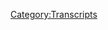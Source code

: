 {{Transcript
    | title         = [[470: ShadowGate]]
    | caption       = [https://knowledgefight.libsyn.com/470-shadowgate Listen to this episode on Libsyn]
    | episodeNumber = [[470: ShadowGate|470]]
    | length        = 03:27:25
}}

{{MessageBox
    | header     = Warning: Bot Generated Content
    | text       = This transcript was automatically generated by transcription software and likely contains many mistakes and misattributions. Please check the audio for definitive quotes, attribution, and context.
    | image      = N3yvass4myg91.webp
    | imagewidth = 50px
    | id         = warning
}}

{{TranscriptBlock
    | name      = Unknown Speaker
    | timestamp = 00:00:00.000
    | text      = N-N-N-N-N-N-N-N-Knowledge Fight
}}

{{TranscriptBlock
    | name      = Unknown Speaker
    | timestamp = 00:00:12.880
    | text      = Damn, Ed, Jordan, I am SWEATING
}}

{{TranscriptBlock
    | name      = Unknown Speaker
    | timestamp = 00:00:19.199
    | text      = knowledgefight.com, it's time to pray
}}

{{TranscriptBlock
    | name      = Unknown Speaker
    | timestamp = 00:00:21.519
    | text      = I have great respect for knowledgefight
}}

{{TranscriptBlock
    | name      = Unknown Speaker
    | timestamp = 00:00:24.000
    | text      = knowledgefight
}}

{{TranscriptBlock
    | name      = Unknown Speaker
    | timestamp = 00:00:25.039
    | text      = I'm sick of them posing as if they're the good guys, saying we are the bad guys
}}

{{TranscriptBlock
    | name      = Unknown Speaker
    | timestamp = 00:00:28.879
    | text      = knowledgefight
}}

{{TranscriptBlock
    | name      = Unknown Speaker
    | timestamp = 00:00:29.920
    | text      = Dan and Jordan
}}

{{TranscriptBlock
    | name      = Unknown Speaker
    | timestamp = 00:00:31.039
    | text      = knowledgefight
}}

{{TranscriptBlock
    | name      = Unknown Speaker
    | timestamp = 00:00:34.880
    | text      = Need, I need money
}}

{{TranscriptBlock
    | name      = Unknown Speaker
    | timestamp = 00:00:39.280
    | text      = Andy and Kansas
}}

{{TranscriptBlock
    | name      = Unknown Speaker
    | timestamp = 00:00:42.159
    | text      = Stop it
}}

{{TranscriptBlock
    | name      = Unknown Speaker
    | timestamp = 00:00:42.719
    | text      = Andy and K-Andy and Kansas
}}

{{TranscriptBlock
    | name      = Unknown Speaker
    | timestamp = 00:00:46.079
    | text      = It's time to pray
}}

{{TranscriptBlock
    | name      = Unknown Speaker
    | timestamp = 00:00:47.039
    | text      = Andy and Kansas, you're on the air, thanks for holding
}}

{{TranscriptBlock
    | name      = Unknown Speaker
    | timestamp = 00:00:49.280
    | text      = Hello Alex, I'm a first time caller, I'm a huge fan
}}

{{TranscriptBlock
    | name      = Unknown Speaker
    | timestamp = 00:00:51.679
    | text      = I love your work
}}

{{TranscriptBlock
    | name      = Unknown Speaker
    | timestamp = 00:00:52.880
    | text      = knowledgefight
}}

{{TranscriptBlock
    | name      = Unknown Speaker
    | timestamp = 00:00:55.600
    | text      = knowledgefight.com
}}

{{TranscriptBlock
    | name      = Unknown Speaker
    | timestamp = 00:00:56.799
    | text      = knowledgefight.com
}}

{{TranscriptBlock
    | name      = Unknown Speaker
    | timestamp = 00:00:58.000
    | text      = I love you
}}

{{TranscriptBlock
    | name      = Unknown Speaker
    | timestamp = 00:00:59.359
    | text      = Hey everybody, welcome back to knowledgefight, I'm Dan
}}

{{TranscriptBlock
    | name      = Unknown Speaker
    | timestamp = 00:01:01.359
    | text      = I'm Jordan
}}

{{TranscriptBlock
    | name      = Unknown Speaker
    | timestamp = 00:01:01.840
    | text      = We're a couple dudes, I can sit around, drink novelty beverages, and talk a little bit about Alex Jones
}}

{{TranscriptBlock
    | name      = Unknown Speaker
    | timestamp = 00:01:06.000
    | text      = Oh indeed we are, Dan
}}

{{TranscriptBlock
    | name      = Unknown Speaker
    | timestamp = 00:01:07.280
    | text      = Jordan
}}

{{TranscriptBlock
    | name      = Unknown Speaker
    | timestamp = 00:01:07.840
    | text      = Dan
}}

{{TranscriptBlock
    | name      = Unknown Speaker
    | timestamp = 00:01:08.319
    | text      = Jordan
}}

{{TranscriptBlock
    | name      = Unknown Speaker
    | timestamp = 00:01:08.879
    | text      = Quick question for you
}}

{{TranscriptBlock
    | name      = Unknown Speaker
    | timestamp = 00:01:09.599
    | text      = What's up?
}}

{{TranscriptBlock
    | name      = Unknown Speaker
    | timestamp = 00:01:10.560
    | text      = What's your bright spot today?
}}

{{TranscriptBlock
    | name      = Unknown Speaker
    | timestamp = 00:01:11.519
    | text      = Well, Jordan, today
}}

{{TranscriptBlock
    | name      = Unknown Speaker
    | timestamp = 00:01:12.640
    | text      = Yes sir
}}

{{TranscriptBlock
    | name      = Unknown Speaker
    | timestamp = 00:01:13.200
    | text      = Actually, my bright spot comes in the form of a riddle
}}

{{TranscriptBlock
    | name      = Unknown Speaker
    | timestamp = 00:01:16.560
    | text      = No, just not
}}

{{TranscriptBlock
    | name      = Unknown Speaker
    | timestamp = 00:01:18.159
    | text      = 30 white horses on a red hill
}}

{{TranscriptBlock
    | name      = Unknown Speaker
    | timestamp = 00:01:20.000
    | text      = No, it comes in the form of something, a segment that we had in the past at my old apartment
}}

{{TranscriptBlock
    | name      = Unknown Speaker
    | timestamp = 00:01:26.560
    | text      = but has sort of fallen by the wayside, is a plant watching
}}

{{TranscriptBlock
    | name      = Unknown Speaker
    | timestamp = 00:01:29.359
    | text      = Yes
}}

{{TranscriptBlock
    | name      = Unknown Speaker
    | timestamp = 00:01:29.760
    | text      = I'm changing the name to plant watching
}}

{{TranscriptBlock
    | name      = Unknown Speaker
    | timestamp = 00:01:31.280
    | text      = Plant watching
}}

{{TranscriptBlock
    | name      = Unknown Speaker
    | timestamp = 00:01:32.719
    | text      = Well now that they're moving in real time
}}

{{TranscriptBlock
    | name      = Unknown Speaker
    | timestamp = 00:01:34.640
    | text      = Yes
}}

{{TranscriptBlock
    | name      = Unknown Speaker
    | timestamp = 00:01:34.959
    | text      = You are existing in the plant watching
}}

{{TranscriptBlock
    | name      = Unknown Speaker
    | timestamp = 00:01:36.159
    | text      = You do need to pay attention to them
}}

{{TranscriptBlock
    | name      = Unknown Speaker
    | timestamp = 00:01:37.040
    | text      = Yeah, absolutely
}}

{{TranscriptBlock
    | name      = Unknown Speaker
    | timestamp = 00:01:37.840
    | text      = Um, I have not given an update on plants in a while
}}

{{TranscriptBlock
    | name      = Unknown Speaker
    | timestamp = 00:01:40.719
    | text      = I've planted all sorts of things in my apartment, my new apartment
}}

{{TranscriptBlock
    | name      = Unknown Speaker
    | timestamp = 00:01:44.319
    | text      = I've got a number of peppers and I've failed on quinoa really badly
}}

{{TranscriptBlock
    | name      = Unknown Speaker
    | timestamp = 00:01:48.480
    | text      = Trying round two on quinoa right now, seeds germinating
}}

{{TranscriptBlock
    | name      = Unknown Speaker
    | timestamp = 00:01:52.079
    | text      = He's going well
}}

{{TranscriptBlock
    | name      = Unknown Speaker
    | timestamp = 00:01:53.439
    | text      = He's going great
}}

{{TranscriptBlock
    | name      = Unknown Speaker
    | timestamp = 00:01:54.239
    | text      = But the bright spot, Jordan, is my cucumbers that I'm growing have begun to flower
}}

{{TranscriptBlock
    | name      = Unknown Speaker
    | timestamp = 00:02:00.959
    | text      = and it's one of the most exciting things
}}

{{TranscriptBlock
    | name      = Unknown Speaker
    | timestamp = 00:02:02.640
    | text      = I know
}}

{{TranscriptBlock
    | name      = Unknown Speaker
    | timestamp = 00:02:04.799
    | text      = I can't say enough like how wild it was to come in here and look and see like
}}

{{TranscriptBlock
    | name      = Unknown Speaker
    | timestamp = 00:02:10.159
    | text      = there's a yellow burst of flower coming out of this thing that I made from a seed
}}

{{TranscriptBlock
    | name      = Unknown Speaker
    | timestamp = 00:02:14.479
    | text      = Yeah
}}

{{TranscriptBlock
    | name      = Unknown Speaker
    | timestamp = 00:02:14.879
    | text      = It's very exciting
}}

{{TranscriptBlock
    | name      = Unknown Speaker
    | timestamp = 00:02:15.840
    | text      = I'm really pumped to see the fruits
}}

{{TranscriptBlock
    | name      = Unknown Speaker
    | timestamp = 00:02:20.319
    | text      = Yeah, it's a little trippy in a way
}}

{{TranscriptBlock
    | name      = Unknown Speaker
    | timestamp = 00:02:22.000
    | text      = Yeah, yeah
}}

{{TranscriptBlock
    | name      = Unknown Speaker
    | timestamp = 00:02:22.719
    | text      = Yeah, here we are in the middle of an apartment in Chicago
}}

{{TranscriptBlock
    | name      = Unknown Speaker
    | timestamp = 00:02:25.919
    | text      = I just got a little pot of dirt that I put a seed in
}}

{{TranscriptBlock
    | name      = Unknown Speaker
    | timestamp = 00:02:27.759
    | text      = and now it's got a weird yellow flower growing off it
}}

{{TranscriptBlock
    | name      = Unknown Speaker
    | timestamp = 00:02:30.000
    | text      = Yeah, absolutely
}}

{{TranscriptBlock
    | name      = Unknown Speaker
    | timestamp = 00:02:30.560
    | text      = Yeah, it's nuts
}}

{{TranscriptBlock
    | name      = Unknown Speaker
    | timestamp = 00:02:31.360
    | text      = Yeah, for two dudes who are probably never going to have children
}}

{{TranscriptBlock
    | name      = Unknown Speaker
    | timestamp = 00:02:34.000
    | text      = No
}}

{{TranscriptBlock
    | name      = Unknown Speaker
    | timestamp = 00:02:34.560
    | text      = This is about as close as we're gonna get
}}

{{TranscriptBlock
    | name      = Unknown Speaker
    | timestamp = 00:02:36.080
    | text      = I'm gonna have to
}}

{{TranscriptBlock
    | name      = Unknown Speaker
    | timestamp = 00:02:36.719
    | text      = I told you I'm gonna have to pollinate them
}}

{{TranscriptBlock
    | name      = Unknown Speaker
    | timestamp = 00:02:38.080
    | text      = Yeah
}}

{{TranscriptBlock
    | name      = Unknown Speaker
    | timestamp = 00:02:38.240
    | text      = So it's going to essentially be me
}}

{{TranscriptBlock
    | name      = Unknown Speaker
    | timestamp = 00:02:40.960
    | text      = You're gonna fuck a flower
}}

{{TranscriptBlock
    | name      = Unknown Speaker
    | timestamp = 00:02:41.919
    | text      = Cucumber husbandry
}}

{{TranscriptBlock
    | name      = Unknown Speaker
    | timestamp = 00:02:43.759
    | text      = Something or other
}}

{{TranscriptBlock
    | name      = Unknown Speaker
    | timestamp = 00:02:45.280
    | text      = Yeah, it's wild
}}

{{TranscriptBlock
    | name      = Unknown Speaker
    | timestamp = 00:02:47.360
    | text      = I spent a long time the other night watching videos about cucumber
}}

{{TranscriptBlock
    | name      = Unknown Speaker
    | timestamp = 00:02:53.199
    | text      = Yeah
}}

{{TranscriptBlock
    | name      = Unknown Speaker
    | timestamp = 00:02:53.680
    | text      = I'm like, okay, all right, I can't fuck this up now
}}

{{TranscriptBlock
    | name      = Unknown Speaker
    | timestamp = 00:02:57.520
    | text      = I've got one on the hook
}}

{{TranscriptBlock
    | name      = Unknown Speaker
    | timestamp = 00:02:59.439
    | text      = And so I think I have a pretty good head on my shoulders about what needs to be done
}}

{{TranscriptBlock
    | name      = Unknown Speaker
    | timestamp = 00:03:02.159
    | text      = to make sure I get some cucumbers out of that
}}

{{TranscriptBlock
    | name      = Unknown Speaker
    | timestamp = 00:03:04.560
    | text      = Make some pickles
}}

{{TranscriptBlock
    | name      = Unknown Speaker
    | timestamp = 00:03:05.680
    | text      = Great
}}

{{TranscriptBlock
    | name      = Unknown Speaker
    | timestamp = 00:03:06.080
    | text      = Everything's gonna be fantastic
}}

{{TranscriptBlock
    | name      = Unknown Speaker
    | timestamp = 00:03:08.159
    | text      = My green thumb is back after the utter failure that we've not fully talked about
}}

{{TranscriptBlock
    | name      = Unknown Speaker
    | timestamp = 00:03:12.879
    | text      = about my quinoa crop
}}

{{TranscriptBlock
    | name      = Unknown Speaker
    | timestamp = 00:03:14.639
    | text      = We don't need to worry about it
}}

{{TranscriptBlock
    | name      = Unknown Speaker
    | timestamp = 00:03:15.520
    | text      = My quinoa crop
}}

{{TranscriptBlock
    | name      = Unknown Speaker
    | timestamp = 00:03:16.400
    | text      = Look, what did you expect, 100%?
}}

{{TranscriptBlock
    | name      = Unknown Speaker
    | timestamp = 00:03:20.080
    | text      = You're at like 80% of everything that you've planted has worked?
}}

{{TranscriptBlock
    | name      = Unknown Speaker
    | timestamp = 00:03:23.680
    | text      = Some of the stuff that's working isn't working as well as I'd like
}}

{{TranscriptBlock
    | name      = Unknown Speaker
    | timestamp = 00:03:26.639
    | text      = Like there's a couple of flowers that I've planted that are not going great
}}

{{TranscriptBlock
    | name      = Unknown Speaker
    | timestamp = 00:03:30.400
    | text      = But a lot of it has to do with things having differential sun needs
}}

{{TranscriptBlock
    | name      = Unknown Speaker
    | timestamp = 00:03:34.560
    | text      = So I'm trying to accommodate that now with some actual lights
}}

{{TranscriptBlock
    | name      = Unknown Speaker
    | timestamp = 00:03:38.000
    | text      = as opposed to relying mostly on sunlight
}}

{{TranscriptBlock
    | name      = Unknown Speaker
    | timestamp = 00:03:40.080
    | text      = Well, you're still an amateur grower
}}

{{TranscriptBlock
    | name      = Unknown Speaker
    | timestamp = 00:03:41.680
    | text      = True
}}

{{TranscriptBlock
    | name      = Unknown Speaker
    | timestamp = 00:03:42.080
    | text      = It's not like you've been doing this for 20 years
}}

{{TranscriptBlock
    | name      = Unknown Speaker
    | timestamp = 00:03:44.560
    | text      = No, but I'm seeing some positive signs and I'm really excited about it
}}

{{TranscriptBlock
    | name      = Unknown Speaker
    | timestamp = 00:03:47.759
    | text      = So look forward to me talking a bunch more about that
}}

{{TranscriptBlock
    | name      = Unknown Speaker
    | timestamp = 00:03:51.120
    | text      = I will
}}

{{TranscriptBlock
    | name      = Unknown Speaker
    | timestamp = 00:03:51.680
    | text      = How about you, Jordan?
}}

{{TranscriptBlock
    | name      = Unknown Speaker
    | timestamp = 00:03:53.520
    | text      = My bright spot is my aunt's memorial was yesterday
}}

{{TranscriptBlock
    | name      = Unknown Speaker
    | timestamp = 00:03:58.240
    | text      = Right
}}

{{TranscriptBlock
    | name      = Unknown Speaker
    | timestamp = 00:03:59.280
    | text      = And I woke up and had like a really terrible feeling in my gut
}}

{{TranscriptBlock
    | name      = Unknown Speaker
    | timestamp = 00:04:05.199
    | text      = Well, because you had a memorial to go to
}}

{{TranscriptBlock
    | name      = Unknown Speaker
    | timestamp = 00:04:07.599
    | text      = Because I couldn't remember what time the memorial was
}}

{{TranscriptBlock
    | name      = Unknown Speaker
    | timestamp = 00:04:10.879
    | text      = Oh no
}}

{{TranscriptBlock
    | name      = Unknown Speaker
    | timestamp = 00:04:11.680
    | text      = And I realized that I had transposed the numbers with a different appointment that I had
}}

{{TranscriptBlock
    | name      = Unknown Speaker
    | timestamp = 00:04:17.040
    | text      = So it was
}}

{{TranscriptBlock
    | name      = Unknown Speaker
    | timestamp = 00:04:17.839
    | text      = Oh no, it's not at 3 a.m.
}}

{{TranscriptBlock
    | name      = Unknown Speaker
    | timestamp = 00:04:19.839
    | text      = It's at noon, not 11
}}

{{TranscriptBlock
    | name      = Unknown Speaker
    | timestamp = 00:04:22.000
    | text      = So I freaked out
}}

{{TranscriptBlock
    | name      = Unknown Speaker
    | timestamp = 00:04:23.040
    | text      = Well, that's not too bad
}}

{{TranscriptBlock
    | name      = Unknown Speaker
    | timestamp = 00:04:23.920
    | text      = No, it's not too bad
}}

{{TranscriptBlock
    | name      = Unknown Speaker
    | timestamp = 00:04:24.800
    | text      = That's better than the reverse
}}

{{TranscriptBlock
    | name      = Unknown Speaker
    | timestamp = 00:04:26.079
    | text      = It was a three and a half hour drive to get there
}}

{{TranscriptBlock
    | name      = Unknown Speaker
    | timestamp = 00:04:28.560
    | text      = It's better than thinking it was later than it actually is
}}

{{TranscriptBlock
    | name      = Unknown Speaker
    | timestamp = 00:04:31.680
    | text      = You know what I mean?
}}

{{TranscriptBlock
    | name      = Unknown Speaker
    | timestamp = 00:04:32.319
    | text      = Right, right, right, right
}}

{{TranscriptBlock
    | name      = Unknown Speaker
    | timestamp = 00:04:33.439
    | text      = Because then you show up late and miss it
}}

{{TranscriptBlock
    | name      = Unknown Speaker
    | timestamp = 00:04:35.439
    | text      = It was later than it actually was
}}

{{TranscriptBlock
    | name      = Unknown Speaker
    | timestamp = 00:04:36.480
    | text      = Oh, I think you said it wrong then
}}

{{TranscriptBlock
    | name      = Unknown Speaker
    | timestamp = 00:04:37.600
    | text      = Did I say it wrong?
}}

{{TranscriptBlock
    | name      = Unknown Speaker
    | timestamp = 00:04:38.560
    | text      = I thought it was at 12 and it was at 11
}}

{{TranscriptBlock
    | name      = Unknown Speaker
    | timestamp = 00:04:40.879
    | text      = Maybe I woke up late
}}

{{TranscriptBlock
    | name      = Unknown Speaker
    | timestamp = 00:04:42.399
    | text      = Maybe I heard you wrong
}}

{{TranscriptBlock
    | name      = Unknown Speaker
    | timestamp = 00:04:43.360
    | text      = See how easy it is to transpose times?
}}

{{TranscriptBlock
    | name      = Unknown Speaker
    | timestamp = 00:04:45.360
    | text      = Yeah, yeah
}}

{{TranscriptBlock
    | name      = Unknown Speaker
    | timestamp = 00:04:45.839
    | text      = It's very difficult
}}

{{TranscriptBlock
    | name      = Unknown Speaker
    | timestamp = 00:04:46.399
    | text      = You just made a case in point of that
}}

{{TranscriptBlock
    | name      = Unknown Speaker
    | timestamp = 00:04:48.480
    | text      = And I think you also accidentally highlighted a thing that is true for both of us
}}

{{TranscriptBlock
    | name      = Unknown Speaker
    | timestamp = 00:04:52.000
    | text      = And that is we are sleepy
}}

{{TranscriptBlock
    | name      = Unknown Speaker
    | timestamp = 00:04:53.759
    | text      = Not good
}}

{{TranscriptBlock
    | name      = Unknown Speaker
    | timestamp = 00:04:55.759
    | text      = We are recording this for different reasons on very little sleep
}}

{{TranscriptBlock
    | name      = Unknown Speaker
    | timestamp = 00:05:00.560
    | text      = You because of your aunt's memorial
}}

{{TranscriptBlock
    | name      = Unknown Speaker
    | timestamp = 00:05:02.639
    | text      = And me because of what we're going to talk about
}}

{{TranscriptBlock
    | name      = Unknown Speaker
    | timestamp = 00:05:05.920
    | text      = So yeah, so I wound up getting there a half hour late
}}

{{TranscriptBlock
    | name      = Unknown Speaker
    | timestamp = 00:05:09.199
    | text      = My dad managed to get them to push it back so it could be there for the whole thing
}}

{{TranscriptBlock
    | name      = Unknown Speaker
    | timestamp = 00:05:14.000
    | text      = So it was like a comedy show
}}

{{TranscriptBlock
    | name      = Unknown Speaker
    | timestamp = 00:05:15.439
    | text      = Yeah, because I would never have forgiven myself
}}

{{TranscriptBlock
    | name      = Unknown Speaker
    | timestamp = 00:05:17.519
    | text      = Gotta hold
}}

{{TranscriptBlock
    | name      = Unknown Speaker
    | timestamp = 00:05:18.399
    | text      = Not a chance
}}

{{TranscriptBlock
    | name      = Unknown Speaker
    | timestamp = 00:05:19.040
    | text      = So that was really, you know, it's a bright spot to get to my aunt's memorial
}}

{{TranscriptBlock
    | name      = Unknown Speaker
    | timestamp = 00:05:24.639
    | text      = But sure
}}

{{TranscriptBlock
    | name      = Unknown Speaker
    | timestamp = 00:05:25.360
    | text      = You know, it's a bright spot
}}

{{TranscriptBlock
    | name      = Unknown Speaker
    | timestamp = 00:05:27.600
    | text      = Yeah
}}

{{TranscriptBlock
    | name      = Unknown Speaker
    | timestamp = 00:05:27.839
    | text      = What are you going to do?
}}

{{TranscriptBlock
    | name      = Unknown Speaker
    | timestamp = 00:05:28.800
    | text      = Hey, I mean like
}}

{{TranscriptBlock
    | name      = Unknown Speaker
    | timestamp = 00:05:29.519
    | text      = It's bittersweet
}}

{{TranscriptBlock
    | name      = Unknown Speaker
    | timestamp = 00:05:30.720
    | text      = I don't even know if that needs to be better
}}

{{TranscriptBlock
    | name      = Unknown Speaker
    | timestamp = 00:05:32.160
    | text      = I mean, well, I mean
}}

{{TranscriptBlock
    | name      = Unknown Speaker
    | timestamp = 00:05:33.120
    | text      = Yeah, a little
}}

{{TranscriptBlock
    | name      = Unknown Speaker
    | timestamp = 00:05:33.920
    | text      = I mean, it is a memorial
}}

{{TranscriptBlock
    | name      = Unknown Speaker
    | timestamp = 00:05:35.199
    | text      = But you being late, I don't think needs to be a better part of it
}}

{{TranscriptBlock
    | name      = Unknown Speaker
    | timestamp = 00:05:37.920
    | text      = No, no, it's not bad
}}

{{TranscriptBlock
    | name      = Unknown Speaker
    | timestamp = 00:05:38.800
    | text      = Well, it all worked out
}}

{{TranscriptBlock
    | name      = Unknown Speaker
    | timestamp = 00:05:39.759
    | text      = I know that I speak for the audience when I say our hearts are with you
}}

{{TranscriptBlock
    | name      = Unknown Speaker
    | timestamp = 00:05:43.839
    | text      = In the trying time that you've been through in the last couple of weeks
}}

{{TranscriptBlock
    | name      = Unknown Speaker
    | timestamp = 00:05:47.040
    | text      = Yeah, it was rough
}}

{{TranscriptBlock
    | name      = Unknown Speaker
    | timestamp = 00:05:48.639
    | text      = And I hope that as soon as we get done with this, you are able to take a nap
}}

{{TranscriptBlock
    | name      = Unknown Speaker
    | timestamp = 00:05:52.639
    | text      = I would love to
}}

{{TranscriptBlock
    | name      = Unknown Speaker
    | timestamp = 00:05:53.279
    | text      = And go to bed
}}

{{TranscriptBlock
    | name      = Unknown Speaker
    | timestamp = 00:05:54.079
    | text      = I would love to go to bed
}}

{{TranscriptBlock
    | name      = Unknown Speaker
    | timestamp = 00:05:56.319
    | text      = It's in your Twitter handle
}}

{{TranscriptBlock
    | name      = Unknown Speaker
    | timestamp = 00:05:57.360
    | text      = Yeah, that's it
}}

{{TranscriptBlock
    | name      = Unknown Speaker
    | timestamp = 00:05:58.399
    | text      = Oh shit, that's where it came from
}}

{{TranscriptBlock
    | name      = Unknown Speaker
    | timestamp = 00:06:00.160
    | text      = That's why you're sleepy
}}

{{TranscriptBlock
    | name      = Unknown Speaker
    | timestamp = 00:06:01.040
    | text      = That is why
}}

{{TranscriptBlock
    | name      = Unknown Speaker
    | timestamp = 00:06:02.079
    | text      = Jordan, today we had an interesting episode to go over
}}

{{TranscriptBlock
    | name      = Unknown Speaker
    | timestamp = 00:06:04.639
    | text      = Yes, sir
}}

{{TranscriptBlock
    | name      = Unknown Speaker
    | timestamp = 00:06:06.079
    | text      = I don't know how to put this
}}

{{TranscriptBlock
    | name      = Unknown Speaker
    | timestamp = 00:06:06.959
    | text      = This, it's not an episode of Alex Jones' show
}}

{{TranscriptBlock
    | name      = Unknown Speaker
    | timestamp = 00:06:09.839
    | text      = But
}}

{{TranscriptBlock
    | name      = Unknown Speaker
    | timestamp = 00:06:10.240
    | text      = Okay
}}

{{TranscriptBlock
    | name      = Unknown Speaker
    | timestamp = 00:06:10.800
    | text      = We will get to the specifics on that here in a second
}}

{{TranscriptBlock
    | name      = Unknown Speaker
    | timestamp = 00:06:13.199
    | text      = But before we do, we'll take a little moment to say thank you to some folks who have made this possible
}}

{{TranscriptBlock
    | name      = Unknown Speaker
    | timestamp = 00:06:17.120
    | text      = And are really, you know, everyone who supports the show
}}

{{TranscriptBlock
    | name      = Unknown Speaker
    | timestamp = 00:06:20.639
    | text      = And I should say people who have supported the show and have had to, you know, erase their donations
}}

{{TranscriptBlock
    | name      = Unknown Speaker
    | timestamp = 00:06:26.720
    | text      = And people who have sent me messages who say, you know, I want to but I can't
}}

{{TranscriptBlock
    | name      = Unknown Speaker
    | timestamp = 00:06:30.079
    | text      = Of course
}}

{{TranscriptBlock
    | name      = Unknown Speaker
    | timestamp = 00:06:30.399
    | text      = I consider all of you in this same group
}}

{{TranscriptBlock
    | name      = Unknown Speaker
    | timestamp = 00:06:32.240
    | text      = And I consider this group of wonks
}}

{{TranscriptBlock
    | name      = Unknown Speaker
    | timestamp = 00:06:33.839
    | text      = So we're going to give a shout out to a microcosm of that
}}

{{TranscriptBlock
    | name      = Unknown Speaker
    | timestamp = 00:06:36.480
    | text      = That allowed me to power through to get this episode done today
}}

{{TranscriptBlock
    | name      = Unknown Speaker
    | timestamp = 00:06:41.040
    | text      = Where, under other circumstances, I might have thrown my headphones across the room and said
}}

{{TranscriptBlock
    | name      = Unknown Speaker
    | timestamp = 00:06:47.040
    | text      = Fuck this
}}

{{TranscriptBlock
    | name      = Unknown Speaker
    | timestamp = 00:06:48.399
    | text      = This bullshit is unsustainable
}}

{{TranscriptBlock
    | name      = Unknown Speaker
    | timestamp = 00:06:50.800
    | text      = This is a, this is a spirit bomb situation
}}

{{TranscriptBlock
    | name      = Unknown Speaker
    | timestamp = 00:06:53.680
    | text      = Sure
}}

{{TranscriptBlock
    | name      = Unknown Speaker
    | timestamp = 00:06:54.160
    | text      = The love of all came to you as power
}}

{{TranscriptBlock
    | name      = Unknown Speaker
    | timestamp = 00:06:57.040
    | text      = I think in my sleep deprived state, that is what I would like to express
}}

{{TranscriptBlock
    | name      = Unknown Speaker
    | timestamp = 00:07:00.639
    | text      = Yeah, I like it
}}

{{TranscriptBlock
    | name      = Unknown Speaker
    | timestamp = 00:07:01.360
    | text      = So first, Mark S, thank you so much
}}

{{TranscriptBlock
    | name      = Unknown Speaker
    | timestamp = 00:07:02.959
    | text      = You are now a policy wonk
}}

{{TranscriptBlock
    | name      = Unknown Speaker
    | timestamp = 00:07:04.000
    | text      = I'm a policy wonk
}}

{{TranscriptBlock
    | name      = Unknown Speaker
    | timestamp = 00:07:05.040
    | text      = Thanks Mark
}}

{{TranscriptBlock
    | name      = Unknown Speaker
    | timestamp = 00:07:05.600
    | text      = Thank you Mark
}}

{{TranscriptBlock
    | name      = Unknown Speaker
    | timestamp = 00:07:06.079
    | text      = Next, Elliot S, probably not related
}}

{{TranscriptBlock
    | name      = Unknown Speaker
    | timestamp = 00:07:08.079
    | text      = Thank you so much, you are now a policy wonk
}}

{{TranscriptBlock
    | name      = Unknown Speaker
    | timestamp = 00:07:09.519
    | text      = I'm a policy wonk
}}

{{TranscriptBlock
    | name      = Unknown Speaker
    | timestamp = 00:07:10.560
    | text      = Thank you Elliot
}}

{{TranscriptBlock
    | name      = Unknown Speaker
    | timestamp = 00:07:11.360
    | text      = Thank you
}}

{{TranscriptBlock
    | name      = Unknown Speaker
    | timestamp = 00:07:11.839
    | text      = Next, Antique Christ, thank you so much
}}

{{TranscriptBlock
    | name      = Unknown Speaker
    | timestamp = 00:07:13.920
    | text      = You are now a policy wonk
}}

{{TranscriptBlock
    | name      = Unknown Speaker
    | timestamp = 00:07:14.879
    | text      = I'm a policy wonk
}}

{{TranscriptBlock
    | name      = Unknown Speaker
    | timestamp = 00:07:15.839
    | text      = Thank you very much, Antique Christ
}}

{{TranscriptBlock
    | name      = Unknown Speaker
    | timestamp = 00:07:17.680
    | text      = I think that means more than 20 years old
}}

{{TranscriptBlock
    | name      = Unknown Speaker
    | timestamp = 00:07:19.199
    | text      = Ah
}}

{{TranscriptBlock
    | name      = Unknown Speaker
    | timestamp = 00:07:19.839
    | text      = Right, 25
}}

{{TranscriptBlock
    | name      = Unknown Speaker
    | timestamp = 00:07:20.639
    | text      = It depends on, are we talking about music?
}}

{{TranscriptBlock
    | name      = Unknown Speaker
    | timestamp = 00:07:22.319
    | text      = I'm talking about an armoire
}}

{{TranscriptBlock
    | name      = Unknown Speaker
    | timestamp = 00:07:23.439
    | text      = It's an oldies
}}

{{TranscriptBlock
    | name      = Unknown Speaker
    | timestamp = 00:07:24.879
    | text      = Next, Sean F, thank you so much
}}

{{TranscriptBlock
    | name      = Unknown Speaker
    | timestamp = 00:07:26.720
    | text      = You are now a policy wonk
}}

{{TranscriptBlock
    | name      = Unknown Speaker
    | timestamp = 00:07:27.680
    | text      = I'm a policy wonk
}}

{{TranscriptBlock
    | name      = Unknown Speaker
    | timestamp = 00:07:28.639
    | text      = Thanks Sean
}}

{{TranscriptBlock
    | name      = Unknown Speaker
    | timestamp = 00:07:29.680
    | text      = Next, Timothy Fake Fake Fake V
}}

{{TranscriptBlock
    | name      = Unknown Speaker
    | timestamp = 00:07:32.800
    | text      = Thank you so much, you are now a policy wonk
}}

{{TranscriptBlock
    | name      = Unknown Speaker
    | timestamp = 00:07:34.240
    | text      = I'm a policy wonk
}}

{{TranscriptBlock
    | name      = Unknown Speaker
    | timestamp = 00:07:35.199
    | text      = Thank you, Tim
}}

{{TranscriptBlock
    | name      = Unknown Speaker
    | timestamp = 00:07:37.439
    | text      = Next, Fast Blit, thank you so much
}}

{{TranscriptBlock
    | name      = Unknown Speaker
    | timestamp = 00:07:39.519
    | text      = You are now a policy wonk
}}

{{TranscriptBlock
    | name      = Unknown Speaker
    | timestamp = 00:07:40.560
    | text      = I'm a policy wonk
}}

{{TranscriptBlock
    | name      = Unknown Speaker
    | timestamp = 00:07:41.439
    | text      = Thank you very much
}}

{{TranscriptBlock
    | name      = Unknown Speaker
    | timestamp = 00:07:42.560
    | text      = And Jackie, thank you so much
}}

{{TranscriptBlock
    | name      = Unknown Speaker
    | timestamp = 00:07:44.240
    | text      = You are now a policy wonk
}}

{{TranscriptBlock
    | name      = Unknown Speaker
    | timestamp = 00:07:45.199
    | text      = I'm a policy wonk
}}

{{TranscriptBlock
    | name      = Unknown Speaker
    | timestamp = 00:07:46.240
    | text      = Thanks Jackie
}}

{{TranscriptBlock
    | name      = Unknown Speaker
    | timestamp = 00:07:46.879
    | text      = It's not Jack-ay though, unfortunately
}}

{{TranscriptBlock
    | name      = Unknown Speaker
    | timestamp = 00:07:48.879
    | text      = Ah
}}

{{TranscriptBlock
    | name      = Unknown Speaker
    | timestamp = 00:07:49.439
    | text      = She is awesome
}}

{{TranscriptBlock
    | name      = Unknown Speaker
    | timestamp = 00:07:50.160
    | text      = Ah
}}

{{TranscriptBlock
    | name      = Unknown Speaker
    | timestamp = 00:07:50.879
    | text      = Then finally I'd like to give a shout out to a couple of people who donated on an elevated level
}}

{{TranscriptBlock
    | name      = Unknown Speaker
    | timestamp = 00:07:53.600
    | text      = We appreciate that very much
}}

{{TranscriptBlock
    | name      = Unknown Speaker
    | timestamp = 00:07:54.639
    | text      = So Mike C, thank you so much
}}

{{TranscriptBlock
    | name      = Unknown Speaker
    | timestamp = 00:07:56.079
    | text      = You are now a technocrat
}}

{{TranscriptBlock
    | name      = Unknown Speaker
    | timestamp = 00:07:57.120
    | text      = And Rebecca E, thank you so much
}}

{{TranscriptBlock
    | name      = Unknown Speaker
    | timestamp = 00:07:59.120
    | text      = You are now a technocrat
}}

{{TranscriptBlock
    | name      = Unknown Speaker
    | timestamp = 00:08:00.319
    | text      = I'm a policy wonk
}}

{{TranscriptBlock
    | name      = Unknown Speaker
    | timestamp = 00:08:01.519
    | text      = Crikey mate, that's fantastic
}}

{{TranscriptBlock
    | name      = Unknown Speaker
    | timestamp = 00:08:03.279
    | text      = Have yourself a brew
}}

{{TranscriptBlock
    | name      = Unknown Speaker
    | timestamp = 00:08:04.560
    | text      = How's your 401k doing, bro?
}}

{{TranscriptBlock
    | name      = Unknown Speaker
    | timestamp = 00:08:06.000
    | text      = All right, we gotta go full tilt boogie on this Watson, all right?
}}

{{TranscriptBlock
    | name      = Unknown Speaker
    | timestamp = 00:08:08.800
    | text      = Let's just get down to business
}}

{{TranscriptBlock
    | name      = Unknown Speaker
    | timestamp = 00:08:10.079
    | text      = We ain't making that money off that heroin
}}

{{TranscriptBlock
    | name      = Unknown Speaker
    | timestamp = 00:08:12.160
    | text      = Why you pimps so good?
}}

{{TranscriptBlock
    | name      = Unknown Speaker
    | timestamp = 00:08:14.160
    | text      = My neck is freakishly large
}}

{{TranscriptBlock
    | name      = Unknown Speaker
    | timestamp = 00:08:15.839
    | text      = I declare info war on you
}}

{{TranscriptBlock
    | name      = Unknown Speaker
    | timestamp = 00:08:18.639
    | text      = Thank you so much, Mike
}}

{{TranscriptBlock
    | name      = Unknown Speaker
    | timestamp = 00:08:19.759
    | text      = And thank you so much, Rebecca
}}

{{TranscriptBlock
    | name      = Unknown Speaker
    | timestamp = 00:08:20.959
    | text      = Yes, thank you very much to the both of you
}}

{{TranscriptBlock
    | name      = Unknown Speaker
    | timestamp = 00:08:22.560
    | text      = If you're out there thinking, hey, I enjoyed the show, I'd like to support these gents
}}

{{TranscriptBlock
    | name      = Unknown Speaker
    | timestamp = 00:08:25.360
    | text      = You can do that by going to our website, knowledgefight.com
}}

{{TranscriptBlock
    | name      = Unknown Speaker
    | timestamp = 00:08:27.439
    | text      = Clicking the button says support the show
}}

{{TranscriptBlock
    | name      = Unknown Speaker
    | timestamp = 00:08:28.639
    | text      = Or you could take that generosity, put it on a pillow
}}

{{TranscriptBlock
    | name      = Unknown Speaker
    | timestamp = 00:08:31.120
    | text      = And take a nap over at a local charity in your area
}}

{{TranscriptBlock
    | name      = Unknown Speaker
    | timestamp = 00:08:34.720
    | text      = That one I feel like is a bit of a cop-out
}}

{{TranscriptBlock
    | name      = Unknown Speaker
    | timestamp = 00:08:36.559
    | text      = Well, to be fair, it's about the energy
}}

{{TranscriptBlock
    | name      = Unknown Speaker
    | timestamp = 00:08:38.879
    | text      = What either of us has left for extraneous issues right now
}}

{{TranscriptBlock
    | name      = Unknown Speaker
    | timestamp = 00:08:42.320
    | text      = That's fair
}}

{{TranscriptBlock
    | name      = Unknown Speaker
    | timestamp = 00:08:43.200
    | text      = Um, so before we get to the actual episode, Jordan
}}

{{TranscriptBlock
    | name      = Unknown Speaker
    | timestamp = 00:08:45.440
    | text      = We had to take a little look inside the old mailbag
}}

{{TranscriptBlock
    | name      = Unknown Speaker
    | timestamp = 00:08:47.840
    | text      = Oh, hey
}}

{{TranscriptBlock
    | name      = Unknown Speaker
    | timestamp = 00:08:48.480
    | text      = See ya out
}}

{{TranscriptBlock
    | name      = Unknown Speaker
    | timestamp = 00:08:49.440
    | text      = Yeah
}}

{{TranscriptBlock
    | name      = Unknown Speaker
    | timestamp = 00:08:50.720
    | text      = So, I mentioned on the last episode that we got a bit of a soda machine
}}

{{TranscriptBlock
    | name      = Unknown Speaker
    | timestamp = 00:08:55.840
    | text      = And there was not a note or a name along with it
}}

{{TranscriptBlock
    | name      = Unknown Speaker
    | timestamp = 00:08:58.399
    | text      = And I found out, once again, great audience
}}

{{TranscriptBlock
    | name      = Unknown Speaker
    | timestamp = 00:09:00.799
    | text      = A lot of people not taking credit falsely for gifts
}}

{{TranscriptBlock
    | name      = Unknown Speaker
    | timestamp = 00:09:05.200
    | text      = I do appreciate that
}}

{{TranscriptBlock
    | name      = Unknown Speaker
    | timestamp = 00:09:07.039
    | text      = But I got a message from Bex, or it could be Bex, I'm not entirely sure
}}

{{TranscriptBlock
    | name      = Unknown Speaker
    | timestamp = 00:09:10.799
    | text      = B-E-X
}}

{{TranscriptBlock
    | name      = Unknown Speaker
    | timestamp = 00:09:12.240
    | text      = I've known somebody who spelled their name that way
}}

{{TranscriptBlock
    | name      = Unknown Speaker
    | timestamp = 00:09:15.759
    | text      = That it was pronounced like an I
}}

{{TranscriptBlock
    | name      = Unknown Speaker
    | timestamp = 00:09:17.279
    | text      = Yeah
}}

{{TranscriptBlock
    | name      = Unknown Speaker
    | timestamp = 00:09:17.440
    | text      = I think it might be a British thing, I'm not entirely sure
}}

{{TranscriptBlock
    | name      = Unknown Speaker
    | timestamp = 00:09:19.840
    | text      = But either way, Bex, Bex R
}}

{{TranscriptBlock
    | name      = Unknown Speaker
    | timestamp = 00:09:23.679
    | text      = There's just an amazing care package came right after
}}

{{TranscriptBlock
    | name      = Unknown Speaker
    | timestamp = 00:09:27.120
    | text      = With all sorts of, like, there was some blackcurrant syrups
}}

{{TranscriptBlock
    | name      = Unknown Speaker
    | timestamp = 00:09:31.039
    | text      = Sure, sure
}}

{{TranscriptBlock
    | name      = Unknown Speaker
    | timestamp = 00:09:31.519
    | text      = And some Calibri drinks
}}

{{TranscriptBlock
    | name      = Unknown Speaker
    | timestamp = 00:09:33.840
    | text      = Calibri drinks
}}

{{TranscriptBlock
    | name      = Unknown Speaker
    | timestamp = 00:09:34.799
    | text      = They're like some sort of a fizzy thing
}}

{{TranscriptBlock
    | name      = Unknown Speaker
    | timestamp = 00:09:37.279
    | text      = And then on the top of each of them there's like a syrup that you can add
}}

{{TranscriptBlock
    | name      = Unknown Speaker
    | timestamp = 00:09:41.600
    | text      = I think it might be to taste and it changes the flavor of them
}}

{{TranscriptBlock
    | name      = Unknown Speaker
    | timestamp = 00:09:44.799
    | text      = Okay
}}

{{TranscriptBlock
    | name      = Unknown Speaker
    | timestamp = 00:09:45.200
    | text      = I don't know what it is, it's crazy
}}

{{TranscriptBlock
    | name      = Unknown Speaker
    | timestamp = 00:09:47.039
    | text      = Is it good?
}}

{{TranscriptBlock
    | name      = Unknown Speaker
    | timestamp = 00:09:47.519
    | text      = I don't know, I haven't tried it yet
}}

{{TranscriptBlock
    | name      = Unknown Speaker
    | timestamp = 00:09:48.559
    | text      = I haven't had time to
}}

{{TranscriptBlock
    | name      = Unknown Speaker
    | timestamp = 00:09:49.600
    | text      = Alright
}}

{{TranscriptBlock
    | name      = Unknown Speaker
    | timestamp = 00:09:51.120
    | text      = So it's like one of those yogurt things that you pour nuts into
}}

{{TranscriptBlock
    | name      = Unknown Speaker
    | timestamp = 00:09:53.919
    | text      = But it's a drink and it's syrup
}}

{{TranscriptBlock
    | name      = Unknown Speaker
    | timestamp = 00:09:55.279
    | text      = I think so, yes
}}

{{TranscriptBlock
    | name      = Unknown Speaker
    | timestamp = 00:09:56.559
    | text      = Gotcha
}}

{{TranscriptBlock
    | name      = Unknown Speaker
    | timestamp = 00:09:56.879
    | text      = I haven't studied it
}}

{{TranscriptBlock
    | name      = Unknown Speaker
    | timestamp = 00:09:58.080
    | text      = Okay
}}

{{TranscriptBlock
    | name      = Unknown Speaker
    | timestamp = 00:09:58.639
    | text      = There were some other items, an elderflower lemonade, a conspiracy theory board game
}}

{{TranscriptBlock
    | name      = Unknown Speaker
    | timestamp = 00:10:04.240
    | text      = Yes
}}

{{TranscriptBlock
    | name      = Unknown Speaker
    | timestamp = 00:10:05.440
    | text      = Just an amazing care package, a lot of really cool, thoughtful things
}}

{{TranscriptBlock
    | name      = Unknown Speaker
    | timestamp = 00:10:08.720
    | text      = Totally
}}

{{TranscriptBlock
    | name      = Unknown Speaker
    | timestamp = 00:10:09.360
    | text      = And then for you, Jordan
}}

{{TranscriptBlock
    | name      = Unknown Speaker
    | timestamp = 00:10:10.639
    | text      = For me, I got the best gift
}}

{{TranscriptBlock
    | name      = Unknown Speaker
    | timestamp = 00:10:12.960
    | text      = I saw that and I opened the package and I thought, Jordan might cry
}}

{{TranscriptBlock
    | name      = Unknown Speaker
    | timestamp = 00:10:18.080
    | text      = It's very close
}}

{{TranscriptBlock
    | name      = Unknown Speaker
    | timestamp = 00:10:19.279
    | text      = It's very close right now
}}

{{TranscriptBlock
    | name      = Unknown Speaker
    | timestamp = 00:10:20.960
    | text      = Yeah, Bex sent me specifically an artwork book from Steven Universe with all the original
}}

{{TranscriptBlock
    | name      = Unknown Speaker
    | timestamp = 00:10:28.799
    | text      = artwork and drawings and character prototypes and cool interviews with everybody
}}

{{TranscriptBlock
    | name      = Unknown Speaker
    | timestamp = 00:10:34.799
    | text      = It's an incredible gift from Bex
}}

{{TranscriptBlock
    | name      = Unknown Speaker
    | timestamp = 00:10:37.360
    | text      = It's so cool
}}

{{TranscriptBlock
    | name      = Unknown Speaker
    | timestamp = 00:10:38.240
    | text      = It's incredible
}}

{{TranscriptBlock
    | name      = Unknown Speaker
    | timestamp = 00:10:38.960
    | text      = I'm just imagining you curling up next to the non-existent fireplace in your apartment
}}

{{TranscriptBlock
    | name      = Unknown Speaker
    | timestamp = 00:10:43.600
    | text      = I'm just gonna, later on, actually there is a fireplace in my apartment
}}

{{TranscriptBlock
    | name      = Unknown Speaker
    | timestamp = 00:10:46.960
    | text      = It doesn't work though, right?
}}

{{TranscriptBlock
    | name      = Unknown Speaker
    | timestamp = 00:10:47.919
    | text      = No, I mean it might work, but it's never going to work
}}

{{TranscriptBlock
    | name      = Unknown Speaker
    | timestamp = 00:10:51.360
    | text      = Sure, sure, sure
}}

{{TranscriptBlock
    | name      = Unknown Speaker
    | timestamp = 00:10:52.480
    | text      = I feel like that's the way it is for any fireplace, any of us run across
}}

{{TranscriptBlock
    | name      = Unknown Speaker
    | timestamp = 00:10:57.039
    | text      = Like on my work, I'll never know
}}

{{TranscriptBlock
    | name      = Unknown Speaker
    | timestamp = 00:10:58.559
    | text      = No, no, no
}}

{{TranscriptBlock
    | name      = Unknown Speaker
    | timestamp = 00:10:59.759
    | text      = And then one other thing, zip, that's inside this bag is I got a nice selection of bravado
}}

{{TranscriptBlock
    | name      = Unknown Speaker
    | timestamp = 00:11:05.120
    | text      = hot sauces from Jacob
}}

{{TranscriptBlock
    | name      = Unknown Speaker
    | timestamp = 00:11:08.559
    | text      = Jacob Wall?
}}

{{TranscriptBlock
    | name      = Unknown Speaker
    | timestamp = 00:11:09.679
    | text      = No, it was not Jacob Wall
}}

{{TranscriptBlock
    | name      = Unknown Speaker
    | timestamp = 00:11:11.120
    | text      = We said some disparaging things about him recently
}}

{{TranscriptBlock
    | name      = Unknown Speaker
    | timestamp = 00:11:13.440
    | text      = I don't think he would send me hot sauce
}}

{{TranscriptBlock
    | name      = Unknown Speaker
    | timestamp = 00:11:14.720
    | text      = I doubt it
}}

{{TranscriptBlock
    | name      = Unknown Speaker
    | timestamp = 00:11:15.279
    | text      = He might, but it would be a prank, he'd be trolling me with hot sauce
}}

{{TranscriptBlock
    | name      = Unknown Speaker
    | timestamp = 00:11:18.159
    | text      = A little butterfly would come out
}}

{{TranscriptBlock
    | name      = Unknown Speaker
    | timestamp = 00:11:22.000
    | text      = So the bravado is a nice sauce company, one of them was a Carolina Reaper black garlic
}}

{{TranscriptBlock
    | name      = Unknown Speaker
    | timestamp = 00:11:29.039
    | text      = situation that's delicious
}}

{{TranscriptBlock
    | name      = Unknown Speaker
    | timestamp = 00:11:30.159
    | text      = That's interesting, yeah
}}

{{TranscriptBlock
    | name      = Unknown Speaker
    | timestamp = 00:11:30.960
    | text      = There's a ghost chili blueberry, I believe, it's pretty good
}}

{{TranscriptBlock
    | name      = Unknown Speaker
    | timestamp = 00:11:34.960
    | text      = That's kind of when the mood strikes, he kind of saw
}}

{{TranscriptBlock
    | name      = Unknown Speaker
    | timestamp = 00:11:37.759
    | text      = Ghost chili blueberry, that's a complex flavor
}}

{{TranscriptBlock
    | name      = Unknown Speaker
    | timestamp = 00:11:40.799
    | text      = The balance is pretty nice though with the sweet of the berry and the heat
}}

{{TranscriptBlock
    | name      = Unknown Speaker
    | timestamp = 00:11:45.279
    | text      = And then the third one is much more challenging, it's very umami, kind of like a miso
}}

{{TranscriptBlock
    | name      = Unknown Speaker
    | timestamp = 00:11:53.120
    | text      = I don't know what the pepper is on it, but it's pretty hot and also very, very umami
}}

{{TranscriptBlock
    | name      = Unknown Speaker
    | timestamp = 00:11:57.919
    | text      = Oh, okay
}}

{{TranscriptBlock
    | name      = Unknown Speaker
    | timestamp = 00:11:58.399
    | text      = It's good
}}

{{TranscriptBlock
    | name      = Unknown Speaker
    | timestamp = 00:11:59.039
    | text      = Yeah
}}

{{TranscriptBlock
    | name      = Unknown Speaker
    | timestamp = 00:11:59.519
    | text      = But again, those two are like particular moods
}}

{{TranscriptBlock
    | name      = Unknown Speaker
    | timestamp = 00:12:03.519
    | text      = Yeah, yeah
}}

{{TranscriptBlock
    | name      = Unknown Speaker
    | timestamp = 00:12:04.320
    | text      = They're great, but you need to have it on the right thing
}}

{{TranscriptBlock
    | name      = Unknown Speaker
    | timestamp = 00:12:06.879
    | text      = Yeah
}}

{{TranscriptBlock
    | name      = Unknown Speaker
    | timestamp = 00:12:07.360
    | text      = Whereas the Carolina Reaper black garlic is just real good across the board
}}

{{TranscriptBlock
    | name      = Unknown Speaker
    | timestamp = 00:12:13.039
    | text      = Thank you so much, Jake
}}

{{TranscriptBlock
    | name      = Unknown Speaker
    | timestamp = 00:12:13.919
    | text      = I would like to try that
}}

{{TranscriptBlock
    | name      = Unknown Speaker
    | timestamp = 00:12:14.480
    | text      = Yeah, now that you're a heat boy
}}

{{TranscriptBlock
    | name      = Unknown Speaker
    | timestamp = 00:12:15.840
    | text      = Now that I'm a heat guy, yeah
}}

{{TranscriptBlock
    | name      = Unknown Speaker
    | timestamp = 00:12:17.200
    | text      = Although people don't even know about that
}}

{{TranscriptBlock
    | name      = Unknown Speaker
    | timestamp = 00:12:19.440
    | text      = We talked about how it happened
}}

{{TranscriptBlock
    | name      = Unknown Speaker
    | timestamp = 00:12:21.039
    | text      = We did
}}

{{TranscriptBlock
    | name      = Unknown Speaker
    | timestamp = 00:12:21.440
    | text      = They just didn't get to hear it happen
}}

{{TranscriptBlock
    | name      = Unknown Speaker
    | timestamp = 00:12:22.799
    | text      = Yeah, well
}}

{{TranscriptBlock
    | name      = Unknown Speaker
    | timestamp = 00:12:23.600
    | text      = So Jordan, now
}}

{{TranscriptBlock
    | name      = Unknown Speaker
    | timestamp = 00:12:24.559
    | text      = Yes sir
}}

{{TranscriptBlock
    | name      = Unknown Speaker
    | timestamp = 00:12:25.120
    | text      = The episode
}}

{{TranscriptBlock
    | name      = Unknown Speaker
    | timestamp = 00:12:28.480
    | text      = How we doing?
}}

{{TranscriptBlock
    | name      = Unknown Speaker
    | timestamp = 00:12:29.360
    | text      = Well
}}

{{TranscriptBlock
    | name      = Unknown Speaker
    | timestamp = 00:12:29.519
    | text      = You gonna make it through?
}}

{{TranscriptBlock
    | name      = Unknown Speaker
    | timestamp = 00:12:30.720
    | text      = Probably not
}}

{{TranscriptBlock
    | name      = Unknown Speaker
    | timestamp = 00:12:31.919
    | text      = The big news over this weekend was that Millie Weaver, aka Rainbow Snatch, was arrested at her
}}

{{TranscriptBlock
    | name      = Unknown Speaker
    | timestamp = 00:12:37.120
    | text      = home in Ohio
}}

{{TranscriptBlock
    | name      = Unknown Speaker
    | timestamp = 00:12:38.240
    | text      = She got snatched, if you will
}}

{{TranscriptBlock
    | name      = Unknown Speaker
    | timestamp = 00:12:39.600
    | text      = By a rainbow
}}

{{TranscriptBlock
    | name      = Unknown Speaker
    | timestamp = 00:12:40.240
    | text      = By a rainbow
}}

{{TranscriptBlock
    | name      = Unknown Speaker
    | timestamp = 00:12:40.960
    | text      = That was a policeman
}}

{{TranscriptBlock
    | name      = Unknown Speaker
    | timestamp = 00:12:41.759
    | text      = Yes
}}

{{TranscriptBlock
    | name      = Unknown Speaker
    | timestamp = 00:12:42.240
    | text      = Along with her husband, Gavin Wentz, the self-shot video of her arrest started making the rounds on
}}

{{TranscriptBlock
    | name      = Unknown Speaker
    | timestamp = 00:12:47.360
    | text      = Friday and immediately people started to have some reasonable skeptical responses and immediately
}}

{{TranscriptBlock
    | name      = Unknown Speaker
    | timestamp = 00:12:52.720
    | text      = I took that as the bat signal
}}

{{TranscriptBlock
    | name      = Unknown Speaker
    | timestamp = 00:12:54.639
    | text      = Yeah, yeah, you gotta do that
}}

{{TranscriptBlock
    | name      = Unknown Speaker
    | timestamp = 00:12:56.240
    | text      = I, you know, something like this happens, I'm like, well, okay,
}}

{{TranscriptBlock
    | name      = Unknown Speaker
    | timestamp = 00:12:59.679
    | text      = I better get a solid footing on what's going on
}}

{{TranscriptBlock
    | name      = Unknown Speaker
    | timestamp = 00:13:02.559
    | text      = Right
}}

{{TranscriptBlock
    | name      = Unknown Speaker
    | timestamp = 00:13:03.360
    | text      = Oh god, it's the worst
}}

{{TranscriptBlock
    | name      = Unknown Speaker
    | timestamp = 00:13:04.720
    | text      = She was arrested by Commissioner Gordon
}}

{{TranscriptBlock
    | name      = Unknown Speaker
    | timestamp = 00:13:06.960
    | text      = It's the worst kind of thing for me because it's like, well, it's sort of a double-edged sword
}}

{{TranscriptBlock
    | name      = Unknown Speaker
    | timestamp = 00:13:12.000
    | text      = It's the best and the worst in terms of like, okay, I'm fucking bored with what Alex has been doing
}}

{{TranscriptBlock
    | name      = Unknown Speaker
    | timestamp = 00:13:15.919
    | text      = Like, at least this is nice, throws me a curveball
}}

{{TranscriptBlock
    | name      = Unknown Speaker
    | timestamp = 00:13:18.159
    | text      = On the other hand, it's fucking Millie Weaver and it's nonsensical and so it's like, I don't know
}}

{{TranscriptBlock
    | name      = Unknown Speaker
    | timestamp = 00:13:24.559
    | text      = Anyway, for one thing, this is Millie who works at Infowars
}}

{{TranscriptBlock
    | name      = Unknown Speaker
    | timestamp = 00:13:28.000
    | text      = So it's best not to take anything that she does at face value
}}

{{TranscriptBlock
    | name      = Unknown Speaker
    | timestamp = 00:13:31.200
    | text      = You know, there's a lot of skepticism, like I said, floating around
}}

{{TranscriptBlock
    | name      = Unknown Speaker
    | timestamp = 00:13:33.679
    | text      = Yeah, yeah
}}

{{TranscriptBlock
    | name      = Unknown Speaker
    | timestamp = 00:13:34.399
    | text      = There is a verification that's required for claims that are being made by people like her
}}

{{TranscriptBlock
    | name      = Unknown Speaker
    | timestamp = 00:13:38.480
    | text      = So when I saw the video of her arrest, I delayed making any judgments
}}

{{TranscriptBlock
    | name      = Unknown Speaker
    | timestamp = 00:13:42.320
    | text      = The tape itself is full of things you could point to in order to build a case
}}

{{TranscriptBlock
    | name      = Unknown Speaker
    | timestamp = 00:13:45.679
    | text      = that the whole thing seems staged
}}

{{TranscriptBlock
    | name      = Unknown Speaker
    | timestamp = 00:13:47.840
    | text      = For one, there only appears to be one officer there to arrest her, which seems suspicious
}}

{{TranscriptBlock
    | name      = Unknown Speaker
    | timestamp = 00:13:52.559
    | text      = Additionally, the officer allows Millie to continue recording or streaming
}}

{{TranscriptBlock
    | name      = Unknown Speaker
    | timestamp = 00:13:56.000
    | text      = as he conducts the arrest, which at no point involves handcuffs
}}

{{TranscriptBlock
    | name      = Unknown Speaker
    | timestamp = 00:13:59.200
    | text      = No, that's a regular thing that they do, right?
}}

{{TranscriptBlock
    | name      = Unknown Speaker
    | timestamp = 00:14:00.879
    | text      = The officer allows Millie to go back in the house unaccompanied to get some shoes
}}

{{TranscriptBlock
    | name      = Unknown Speaker
    | timestamp = 00:14:04.480
    | text      = which seems like something a cop taking a person into custody wouldn't do
}}

{{TranscriptBlock
    | name      = Unknown Speaker
    | timestamp = 00:14:07.440
    | text      = Seeing as it's possible that the suspect could have a weapon in the house
}}

{{TranscriptBlock
    | name      = Unknown Speaker
    | timestamp = 00:14:10.639
    | text      = They could take people in the house hostage or they could flee out the back of the house
}}

{{TranscriptBlock
    | name      = Unknown Speaker
    | timestamp = 00:14:14.720
    | text      = It's tactically a weird thing to see on the tape
}}

{{TranscriptBlock
    | name      = Unknown Speaker
    | timestamp = 00:14:17.120
    | text      = and it naturally causes a bit of doubt to creep into viewers' minds
}}

{{TranscriptBlock
    | name      = Unknown Speaker
    | timestamp = 00:14:21.200
    | text      = A couple of important things to keep in mind though are that Millie and her husband are white
}}

{{TranscriptBlock
    | name      = Unknown Speaker
    | timestamp = 00:14:24.799
    | text      = and this is Diamond, Ohio, which is an unincorporated community in northeastern Ohio
}}

{{TranscriptBlock
    | name      = Unknown Speaker
    | timestamp = 00:14:30.799
    | text      = There's a population there of 2,700
}}

{{TranscriptBlock
    | name      = Unknown Speaker
    | timestamp = 00:14:33.279
    | text      = There's a possibility that the policing there is closer to Andy Griffith than current day normal cities
}}

{{TranscriptBlock
    | name      = Unknown Speaker
    | timestamp = 00:14:38.480
    | text      = So some of the discrepancies in the actual video didn't really actually raise them any red flags
}}

{{TranscriptBlock
    | name      = Unknown Speaker
    | timestamp = 00:14:42.399
    | text      = for me as they might have to some
}}

{{TranscriptBlock
    | name      = Unknown Speaker
    | timestamp = 00:14:44.639
    | text      = It seems like a lot of it seems weird, and it is weird
}}

{{TranscriptBlock
    | name      = Unknown Speaker
    | timestamp = 00:14:47.440
    | text      = but it's probably not proof of anything being staged or fake
}}

{{TranscriptBlock
    | name      = Unknown Speaker
    | timestamp = 00:14:50.879
    | text      = Plus the arrest
}}

{{TranscriptBlock
    | name      = Unknown Speaker
    | timestamp = 00:14:51.440
    | text      = Yet, yet
}}

{{TranscriptBlock
    | name      = Unknown Speaker
    | timestamp = 00:14:52.399
    | text      = Plus the arrest itself is pretty boring
}}

{{TranscriptBlock
    | name      = Unknown Speaker
    | timestamp = 00:14:55.039
    | text      = and if it were faked you'd think they'd be able to amp up the drama a little bit
}}

{{TranscriptBlock
    | name      = Unknown Speaker
    | timestamp = 00:14:58.159
    | text      = Yeah, that would be fun
}}

{{TranscriptBlock
    | name      = Unknown Speaker
    | timestamp = 00:14:59.039
    | text      = Maybe get her tackled
}}

{{TranscriptBlock
    | name      = Unknown Speaker
    | timestamp = 00:15:00.000
    | text      = Ooh
}}

{{TranscriptBlock
    | name      = Unknown Speaker
    | timestamp = 00:15:00.960
    | text      = The thing that I found the most suspicious about this
}}

{{TranscriptBlock
    | name      = Unknown Speaker
    | timestamp = 00:15:03.679
    | text      = and now since then there's been
}}

{{TranscriptBlock
    | name      = Unknown Speaker
    | timestamp = 00:15:05.360
    | text      = Was that Millie Weaver?
}}

{{TranscriptBlock
    | name      = Unknown Speaker
    | timestamp = 00:15:06.159
    | text      = Well, certainly
}}

{{TranscriptBlock
    | name      = Unknown Speaker
    | timestamp = 00:15:07.279
    | text      = And there's been confirmation that she actually was arrested
}}

{{TranscriptBlock
    | name      = Unknown Speaker
    | timestamp = 00:15:10.159
    | text      = We don't know a whole lot of the details because we're recording this on Sunday
}}

{{TranscriptBlock
    | name      = Unknown Speaker
    | timestamp = 00:15:13.120
    | text      = and apparently the last I heard she's supposed to go before a judge on Monday
}}

{{TranscriptBlock
    | name      = Unknown Speaker
    | timestamp = 00:15:16.960
    | text      = So we'll know more at that point
}}

{{TranscriptBlock
    | name      = Unknown Speaker
    | timestamp = 00:15:18.879
    | text      = But for now it's a little bit of a question mark
}}

{{TranscriptBlock
    | name      = Unknown Speaker
    | timestamp = 00:15:22.480
    | text      = But the thing that I found the most suspicious was
}}

{{TranscriptBlock
    | name      = Unknown Speaker
    | timestamp = 00:15:24.720
    | text      = that on the day of her arrest, August 14th
}}

{{TranscriptBlock
    | name      = Unknown Speaker
    | timestamp = 00:15:27.519
    | text      = through an associate's YouTube channel
}}

{{TranscriptBlock
    | name      = Unknown Speaker
    | timestamp = 00:15:29.279
    | text      = she released her expose documentary called Shadowgate
}}

{{TranscriptBlock
    | name      = Unknown Speaker
    | timestamp = 00:15:33.039
    | text      = Millie purports this to be the most dangerous biggest whistle-blowing event of all time
}}

{{TranscriptBlock
    | name      = Unknown Speaker
    | timestamp = 00:15:37.919
    | text      = and it seems almost too perfect that she would get arrested
}}

{{TranscriptBlock
    | name      = Unknown Speaker
    | timestamp = 00:15:40.399
    | text      = and then they would release the documentary
}}

{{TranscriptBlock
    | name      = Unknown Speaker
    | timestamp = 00:15:42.399
    | text      = It's so perfect in its optics and serves as a kind of conspiracy media blitz
}}

{{TranscriptBlock
    | name      = Unknown Speaker
    | timestamp = 00:15:46.960
    | text      = that money could never buy
}}

{{TranscriptBlock
    | name      = Unknown Speaker
    | timestamp = 00:15:48.879
    | text      = It gives the film the appearance of authenticity and creates a whirlwind of buzz
}}

{{TranscriptBlock
    | name      = Unknown Speaker
    | timestamp = 00:15:52.879
    | text      = Totally
}}

{{TranscriptBlock
    | name      = Unknown Speaker
    | timestamp = 00:15:53.679
    | text      = Looking at this rationally, there are a couple of general possibilities that seem to be in front of us
}}

{{TranscriptBlock
    | name      = Unknown Speaker
    | timestamp = 00:15:58.879
    | text      = The first is that the globalists, or whoever, had Millie arrested
}}

{{TranscriptBlock
    | name      = Unknown Speaker
    | timestamp = 00:16:02.080
    | text      = because they were worried about the documentary that she was making
}}

{{TranscriptBlock
    | name      = Unknown Speaker
    | timestamp = 00:16:05.440
    | text      = This seems dumb from their standpoint because she's been talking about this documentary for a while
}}

{{TranscriptBlock
    | name      = Unknown Speaker
    | timestamp = 00:16:09.440
    | text      = and any globalist worth their salt would know that arresting a person makes an expose documentary
}}

{{TranscriptBlock
    | name      = Unknown Speaker
    | timestamp = 00:16:14.080
    | text      = it only gives them more legitimacy and the gullible audiences they prey on will eat that up
}}

{{TranscriptBlock
    | name      = Unknown Speaker
    | timestamp = 00:16:20.080
    | text      = I reject this as an explanation
}}

{{TranscriptBlock
    | name      = Unknown Speaker
    | timestamp = 00:16:22.080
    | text      = unless solid evidence is provided that would support this conclusion
}}

{{TranscriptBlock
    | name      = Unknown Speaker
    | timestamp = 00:16:26.080
    | text      = Yeah, considering that we do have a recent day example of what would happen in Edward Snowden
}}

{{TranscriptBlock
    | name      = Unknown Speaker
    | timestamp = 00:16:32.080
    | text      = if the globalists wanted to do Millie like they do Edward Snowden for releasing all this information
}}

{{TranscriptBlock
    | name      = Unknown Speaker
    | timestamp = 00:16:38.080
    | text      = we would be in a very different situation
}}

{{TranscriptBlock
    | name      = Unknown Speaker
    | timestamp = 00:16:40.080
    | text      = Certainly, I believe that InfoWars has actually shit on a number of whistleblower types who have gotten a lot harsher
}}

{{TranscriptBlock
    | name      = Unknown Speaker
    | timestamp = 00:16:50.080
    | text      = I don't know
}}

{{TranscriptBlock
    | name      = Unknown Speaker
    | timestamp = 00:16:52.080
    | text      = The second possibility is that Millie was arrested because of this documentary
}}

{{TranscriptBlock
    | name      = Unknown Speaker
    | timestamp = 00:16:56.080
    | text      = but it's because something she did in the course of the creation of it that was illegal
}}

{{TranscriptBlock
    | name      = Unknown Speaker
    | timestamp = 00:17:00.080
    | text      = There could be an issue like she stole documents or something and that could be the case
}}

{{TranscriptBlock
    | name      = Unknown Speaker
    | timestamp = 00:17:04.079
    | text      = although I see no evidence that that's the case
}}

{{TranscriptBlock
    | name      = Unknown Speaker
    | timestamp = 00:17:06.079
    | text      = when more information is available we can reassess this as a possibility
}}

{{TranscriptBlock
    | name      = Unknown Speaker
    | timestamp = 00:17:10.079
    | text      = The third possibility is that this arrest has nothing to do with the documentary
}}

{{TranscriptBlock
    | name      = Unknown Speaker
    | timestamp = 00:17:14.079
    | text      = but it's being used to promote the film all the same
}}

{{TranscriptBlock
    | name      = Unknown Speaker
    | timestamp = 00:17:16.079
    | text      = I have no reason definitively to believe that this is the case
}}

{{TranscriptBlock
    | name      = Unknown Speaker
    | timestamp = 00:17:20.079
    | text      = but it seems like the most likely explanation
}}

{{TranscriptBlock
    | name      = Unknown Speaker
    | timestamp = 00:17:22.079
    | text      = and here are the reasons that I feel that way
}}

{{TranscriptBlock
    | name      = Unknown Speaker
    | timestamp = 00:17:24.079
    | text      = 1. The documentary was done, fully edited with voice over and credits completed prior to the arrest
}}

{{TranscriptBlock
    | name      = Unknown Speaker
    | timestamp = 00:17:30.079
    | text      = it was waiting to be released which could have been done at any time
}}

{{TranscriptBlock
    | name      = Unknown Speaker
    | timestamp = 00:17:33.079
    | text      = 2. Millie does not seem all that surprised in the arrest when the officer is there
}}

{{TranscriptBlock
    | name      = Unknown Speaker
    | timestamp = 00:17:38.079
    | text      = She's not happy about the situation
}}

{{TranscriptBlock
    | name      = Unknown Speaker
    | timestamp = 00:17:40.079
    | text      = but the way she behaves in the video does not match who we've been led to believe that she is
}}

{{TranscriptBlock
    | name      = Unknown Speaker
    | timestamp = 00:17:44.079
    | text      = She's Rainbow Snatch
}}

{{TranscriptBlock
    | name      = Unknown Speaker
    | timestamp = 00:17:46.079
    | text      = She's the reporter who would go confront Antifa face to face
}}

{{TranscriptBlock
    | name      = Unknown Speaker
    | timestamp = 00:17:49.079
    | text      = It doesn't seem like she would also be the person to passively accept being subject to what she thinks is an unlawful arrest for reporting on the powerful elite
}}

{{TranscriptBlock
    | name      = Unknown Speaker
    | timestamp = 00:17:57.079
    | text      = If anything in her documentary is to believe then she has to know that the second she gets in that car
}}

{{TranscriptBlock
    | name      = Unknown Speaker
    | timestamp = 00:18:03.079
    | text      = she's going to prison for a long time because this is a set up
}}

{{TranscriptBlock
    | name      = Unknown Speaker
    | timestamp = 00:18:07.079
    | text      = We'll get to why she would have to know that towards the end of this
}}

{{TranscriptBlock
    | name      = Unknown Speaker
    | timestamp = 00:18:10.079
    | text      = Overall though her affect and behavior does not strike me as the way an Infowars reporter would respond to an unexpected arrest they believe to be about their reporting
}}

{{TranscriptBlock
    | name      = Unknown Speaker
    | timestamp = 00:18:19.079
    | text      = Kind of seems like
}}

{{TranscriptBlock
    | name      = Unknown Speaker
    | timestamp = 00:18:22.079
    | text      = If it were me
}}

{{TranscriptBlock
    | name      = Unknown Speaker
    | timestamp = 00:18:24.079
    | text      = Kind of seems like going through the motions
}}

{{TranscriptBlock
    | name      = Unknown Speaker
    | timestamp = 00:18:26.079
    | text      = I think we're going to stage the arrest
}}

{{TranscriptBlock
    | name      = Unknown Speaker
    | timestamp = 00:18:29.079
    | text      = As an Infowars reporter
}}

{{TranscriptBlock
    | name      = Unknown Speaker
    | timestamp = 00:18:32.079
    | text      = I think what I would go for is an indignant kind of resignment
}}

{{TranscriptBlock
    | name      = Unknown Speaker
    | timestamp = 00:18:37.079
    | text      = Like officer, cuff me and you put out both your fists right next to each other and you're like take me to jail
}}

{{TranscriptBlock
    | name      = Unknown Speaker
    | timestamp = 00:18:44.079
    | text      = No passive
}}

{{TranscriptBlock
    | name      = Unknown Speaker
    | timestamp = 00:18:46.079
    | text      = I think the way you would go is passive non-compliance
}}

{{TranscriptBlock
    | name      = Unknown Speaker
    | timestamp = 00:18:49.079
    | text      = Like make them drag you to the car or something like that
}}

{{TranscriptBlock
    | name      = Unknown Speaker
    | timestamp = 00:18:52.079
    | text      = That's not bad
}}

{{TranscriptBlock
    | name      = Unknown Speaker
    | timestamp = 00:18:53.079
    | text      = I've handcuffed myself to the door of your car
}}

{{TranscriptBlock
    | name      = Unknown Speaker
    | timestamp = 00:18:58.079
    | text      = Shit
}}

{{TranscriptBlock
    | name      = Unknown Speaker
    | timestamp = 00:18:59.079
    | text      = On the inside
}}

{{TranscriptBlock
    | name      = Unknown Speaker
    | timestamp = 00:19:00.079
    | text      = Yes exactly god damn it I've lumered myself
}}

{{TranscriptBlock
    | name      = Unknown Speaker
    | timestamp = 00:19:03.079
    | text      = She also did have a lumer shirt on while she was getting arrested
}}

{{TranscriptBlock
    | name      = Unknown Speaker
    | timestamp = 00:19:06.079
    | text      = What an idiot
}}

{{TranscriptBlock
    | name      = Unknown Speaker
    | timestamp = 00:19:07.079
    | text      = No I don't think that there's any chance that it was staged as a whole
}}

{{TranscriptBlock
    | name      = Unknown Speaker
    | timestamp = 00:19:11.079
    | text      = Sure
}}

{{TranscriptBlock
    | name      = Unknown Speaker
    | timestamp = 00:19:12.079
    | text      = Or even largely
}}

{{TranscriptBlock
    | name      = Unknown Speaker
    | timestamp = 00:19:13.079
    | text      = I just think that there's a decent chance that she knew that there was a warrant out for her arrest or something
}}

{{TranscriptBlock
    | name      = Unknown Speaker
    | timestamp = 00:19:20.079
    | text      = Or she got a phone call
}}

{{TranscriptBlock
    | name      = Unknown Speaker
    | timestamp = 00:19:21.079
    | text      = Any of these things are possible
}}

{{TranscriptBlock
    | name      = Unknown Speaker
    | timestamp = 00:19:23.079
    | text      = But I don't have any reason to know that
}}

{{TranscriptBlock
    | name      = Unknown Speaker
    | timestamp = 00:19:25.079
    | text      = I don't have any evidence of that
}}

{{TranscriptBlock
    | name      = Unknown Speaker
    | timestamp = 00:19:27.079
    | text      = I'm just saying
}}

{{TranscriptBlock
    | name      = Unknown Speaker
    | timestamp = 00:19:28.079
    | text      = It's weird the documentary was completely ready to go
}}

{{TranscriptBlock
    | name      = Unknown Speaker
    | timestamp = 00:19:31.079
    | text      = It got posted online almost immediately afterwards
}}

{{TranscriptBlock
    | name      = Unknown Speaker
    | timestamp = 00:19:34.079
    | text      = She doesn't seem surprised
}}

{{TranscriptBlock
    | name      = Unknown Speaker
    | timestamp = 00:19:36.079
    | text      = There's someone else there to take care of her kid
}}

{{TranscriptBlock
    | name      = Unknown Speaker
    | timestamp = 00:19:39.079
    | text      = I don't know
}}

{{TranscriptBlock
    | name      = Unknown Speaker
    | timestamp = 00:19:40.079
    | text      = It's just like okay
}}

{{TranscriptBlock
    | name      = Unknown Speaker
    | timestamp = 00:19:41.079
    | text      = If everything just happened organically and she was surprised by this
}}

{{TranscriptBlock
    | name      = Unknown Speaker
    | timestamp = 00:19:46.079
    | text      = It worked out about as perfectly as it could have
}}

{{TranscriptBlock
    | name      = Unknown Speaker
    | timestamp = 00:19:49.079
    | text      = It does seem like that's a really good time to release the documentary
}}

{{TranscriptBlock
    | name      = Unknown Speaker
    | timestamp = 00:19:54.079
    | text      = And then the third thing here, the third element that I have is that
}}

{{TranscriptBlock
    | name      = Unknown Speaker
    | timestamp = 00:19:57.079
    | text      = On Saturday the 15th, Heavy reported on the arrest
}}

{{TranscriptBlock
    | name      = Unknown Speaker
    | timestamp = 00:20:00.079
    | text      = And confirmed with representatives from the Portage County Jail that Milly and Gavin were in custody
}}

{{TranscriptBlock
    | name      = Unknown Speaker
    | timestamp = 00:20:05.079
    | text      = And that they were being held on felony charges of robbery, tampering with evidence, obstructing justice, and domestic violence
}}

{{TranscriptBlock
    | name      = Unknown Speaker
    | timestamp = 00:20:11.079
    | text      = Based on these four charges being what they were arrested for
}}

{{TranscriptBlock
    | name      = Unknown Speaker
    | timestamp = 00:20:14.079
    | text      = And the fact that in order for a warrant to be issued it was approved by a grand jury
}}

{{TranscriptBlock
    | name      = Unknown Speaker
    | timestamp = 00:20:18.079
    | text      = I have a strong suspicion that this arrest was about something entirely different from the documentary
}}

{{TranscriptBlock
    | name      = Unknown Speaker
    | timestamp = 00:20:24.079
    | text      = It's nothing to do with it I don't believe
}}

{{TranscriptBlock
    | name      = Unknown Speaker
    | timestamp = 00:20:26.079
    | text      = The domestic violence charge in there is particularly interesting
}}

{{TranscriptBlock
    | name      = Unknown Speaker
    | timestamp = 00:20:29.079
    | text      = Because it makes no sense that this narrative, you know, that it's something about the documentary
}}

{{TranscriptBlock
    | name      = Unknown Speaker
    | timestamp = 00:20:34.079
    | text      = We need more information on this to reach an informed decision
}}

{{TranscriptBlock
    | name      = Unknown Speaker
    | timestamp = 00:20:37.079
    | text      = But as it stands now, knowing what I know about Milly's character
}}

{{TranscriptBlock
    | name      = Unknown Speaker
    | timestamp = 00:20:40.079
    | text      = And the fact that she works her fucking info wars
}}

{{TranscriptBlock
    | name      = Unknown Speaker
    | timestamp = 00:20:42.079
    | text      = She doesn't get the benefit of the doubt that she's an intrepid reporter getting arrested for standing up to the man
}}

{{TranscriptBlock
    | name      = Unknown Speaker
    | timestamp = 00:20:46.079
    | text      = I'm gonna go with a big no on that one
}}

{{TranscriptBlock
    | name      = Unknown Speaker
    | timestamp = 00:20:48.079
    | text      = So basically my feeling on this as follows
}}

{{TranscriptBlock
    | name      = Unknown Speaker
    | timestamp = 00:20:50.079
    | text      = It looks like the arrest itself was real
}}

{{TranscriptBlock
    | name      = Unknown Speaker
    | timestamp = 00:20:53.079
    | text      = But I see no reason to conclude that it was related to the documentary
}}

{{TranscriptBlock
    | name      = Unknown Speaker
    | timestamp = 00:20:57.079
    | text      = However, it is super, super clear that there is an attempt being made to use the arrest as a promotional tool to hype this documentary
}}

{{TranscriptBlock
    | name      = Unknown Speaker
    | timestamp = 00:21:04.079
    | text      = Totally
}}

{{TranscriptBlock
    | name      = Unknown Speaker
    | timestamp = 00:21:05.079
    | text      = The messaging is very ubiquitous that this arrest was retribution for making this exposÃ© documentary
}}

{{TranscriptBlock
    | name      = Unknown Speaker
    | timestamp = 00:21:09.079
    | text      = So that leaves me with the question
}}

{{TranscriptBlock
    | name      = Unknown Speaker
    | timestamp = 00:21:11.079
    | text      = Is this documentary actually dangerous at all?
}}

{{TranscriptBlock
    | name      = Unknown Speaker
    | timestamp = 00:21:14.079
    | text      = And would anybody arrest someone for making it?
}}

{{TranscriptBlock
    | name      = Unknown Speaker
    | timestamp = 00:21:16.079
    | text      = Knowing that it would only validate everything the filmmaker was saying
}}

{{TranscriptBlock
    | name      = Unknown Speaker
    | timestamp = 00:21:19.079
    | text      = Oh, we're gonna talk about the documentary, aren't we?
}}

{{TranscriptBlock
    | name      = Unknown Speaker
    | timestamp = 00:21:22.079
    | text      = We know that Alex constantly says that the only reason he's not been arrested yet
}}

{{TranscriptBlock
    | name      = Unknown Speaker
    | timestamp = 00:21:26.079
    | text      = Is because the globalists know that if they did, it would only prove him right
}}

{{TranscriptBlock
    | name      = Unknown Speaker
    | timestamp = 00:21:29.079
    | text      = That can't be a standard that only applies to Alex himself, right?
}}

{{TranscriptBlock
    | name      = Unknown Speaker
    | timestamp = 00:21:33.079
    | text      = I mean, obviously the police would know that arresting Milly would prove her right
}}

{{TranscriptBlock
    | name      = Unknown Speaker
    | timestamp = 00:21:38.079
    | text      = Which would make Alex talk about it as though he were himself arrested
}}

{{TranscriptBlock
    | name      = Unknown Speaker
    | timestamp = 00:21:43.079
    | text      = Undoubtedly
}}

{{TranscriptBlock
    | name      = Unknown Speaker
    | timestamp = 00:21:44.079
    | text      = Exactly
}}

{{TranscriptBlock
    | name      = Unknown Speaker
    | timestamp = 00:21:45.079
    | text      = I decided to watch this Shadowgate film for myself to see what was up
}}

{{TranscriptBlock
    | name      = Unknown Speaker
    | timestamp = 00:21:48.079
    | text      = And it was easy enough to find on YouTube
}}

{{TranscriptBlock
    | name      = Unknown Speaker
    | timestamp = 00:21:51.079
    | text      = Very easy
}}

{{TranscriptBlock
    | name      = Unknown Speaker
    | timestamp = 00:21:52.079
    | text      = And that actually brings up another serious problem
}}

{{TranscriptBlock
    | name      = Unknown Speaker
    | timestamp = 00:21:54.079
    | text      = Wait, how can she find, how is it on YouTube?
}}

{{TranscriptBlock
    | name      = Unknown Speaker
    | timestamp = 00:21:56.079
    | text      = Exactly
}}

{{TranscriptBlock
    | name      = Unknown Speaker
    | timestamp = 00:21:57.079
    | text      = They're banned from YouTube!
}}

{{TranscriptBlock
    | name      = Unknown Speaker
    | timestamp = 00:21:58.079
    | text      = Well, I mean, it was another account
}}

{{TranscriptBlock
    | name      = Unknown Speaker
    | timestamp = 00:22:00.079
    | text      = But your response does highlight another problem
}}

{{TranscriptBlock
    | name      = Unknown Speaker
    | timestamp = 00:22:05.079
    | text      = In the past few months in particular, Alex has been embarking on a crusade
}}

{{TranscriptBlock
    | name      = Unknown Speaker
    | timestamp = 00:22:09.079
    | text      = Insisting that everything that's speaking the truth gets banned from YouTube
}}

{{TranscriptBlock
    | name      = Unknown Speaker
    | timestamp = 00:22:12.079
    | text      = All the doctors who are telling the truth about COVID-19 have their videos removed
}}

{{TranscriptBlock
    | name      = Unknown Speaker
    | timestamp = 00:22:16.079
    | text      = People like David Icke who say that there is no virus have their videos removed
}}

{{TranscriptBlock
    | name      = Unknown Speaker
    | timestamp = 00:22:20.079
    | text      = Alex has invested a lot of his energy into promoting the idea that censorship is so out of control
}}

{{TranscriptBlock
    | name      = Unknown Speaker
    | timestamp = 00:22:25.079
    | text      = And in the process what he's done is he's actually accidentally made the inverse argument
}}

{{TranscriptBlock
    | name      = Unknown Speaker
    | timestamp = 00:22:29.079
    | text      = If it's true that there's an out of control censorship campaign going on at YouTube against anything that's true
}}

{{TranscriptBlock
    | name      = Unknown Speaker
    | timestamp = 00:22:35.079
    | text      = You've inadvertently said that anything that doesn't get removed is apparently not dangerous
}}

{{TranscriptBlock
    | name      = Unknown Speaker
    | timestamp = 00:22:40.079
    | text      = Exactly
}}

{{TranscriptBlock
    | name      = Unknown Speaker
    | timestamp = 00:22:41.079
    | text      = That's true
}}

{{TranscriptBlock
    | name      = Unknown Speaker
    | timestamp = 00:22:42.079
    | text      = This is a problem because Millie's video is still up on YouTube
}}

{{TranscriptBlock
    | name      = Unknown Speaker
    | timestamp = 00:22:44.079
    | text      = As is the channel that posted it
}}

{{TranscriptBlock
    | name      = Unknown Speaker
    | timestamp = 00:22:46.079
    | text      = Which is run by one of the two main sources that she used to make the film
}}

{{TranscriptBlock
    | name      = Unknown Speaker
    | timestamp = 00:22:49.079
    | text      = If the globalists went so far as to arrest Millie for this documentary
}}

{{TranscriptBlock
    | name      = Unknown Speaker
    | timestamp = 00:22:53.079
    | text      = Doesn't it stand to reason that they would be able to block it from being posted?
}}

{{TranscriptBlock
    | name      = Unknown Speaker
    | timestamp = 00:22:56.079
    | text      = No, can't do it
}}

{{TranscriptBlock
    | name      = Unknown Speaker
    | timestamp = 00:22:57.079
    | text      = Isn't it entirely against their interest to attempt to silence Millie by arresting her
}}

{{TranscriptBlock
    | name      = Unknown Speaker
    | timestamp = 00:23:01.079
    | text      = And then doing literally nothing to silence the actual thing they were trying to stop from being reported?
}}

{{TranscriptBlock
    | name      = Unknown Speaker
    | timestamp = 00:23:06.079
    | text      = That does seem a little odd
}}

{{TranscriptBlock
    | name      = Unknown Speaker
    | timestamp = 00:23:08.079
    | text      = A little bit convoluted, which is the problem with treating negative consequences as an indication of virtue
}}

{{TranscriptBlock
    | name      = Unknown Speaker
    | timestamp = 00:23:13.079
    | text      = Sometimes you don't get the negative response you're hoping or expecting to get
}}

{{TranscriptBlock
    | name      = Unknown Speaker
    | timestamp = 00:23:17.079
    | text      = And that accidentally kind of looks like an indication of a lack of virtue
}}

{{TranscriptBlock
    | name      = Unknown Speaker
    | timestamp = 00:23:20.079
    | text      = When you've normalized the pattern of thinking where consequences equals being right
}}

{{TranscriptBlock
    | name      = Unknown Speaker
    | timestamp = 00:23:24.079
    | text      = So I watched this stupid documentary and let me say right off the bat that it is very stupid
}}

{{TranscriptBlock
    | name      = Unknown Speaker
    | timestamp = 00:23:28.079
    | text      = And no one would arrest anyone for making it
}}

{{TranscriptBlock
    | name      = Unknown Speaker
    | timestamp = 00:23:30.079
    | text      = I'm not sure I mentioned this, Jordan, but it's exceedingly stupid
}}

{{TranscriptBlock
    | name      = Unknown Speaker
    | timestamp = 00:23:33.079
    | text      = Yeah, I believe you
}}

{{TranscriptBlock
    | name      = Unknown Speaker
    | timestamp = 00:23:35.079
    | text      = It doesn't prove anything
}}

{{TranscriptBlock
    | name      = Unknown Speaker
    | timestamp = 00:23:36.079
    | text      = I was not worried about that
}}

{{TranscriptBlock
    | name      = Unknown Speaker
    | timestamp = 00:23:37.079
    | text      = There are two talking heads in this film and neither of them produce any solid evidence of anything
}}

{{TranscriptBlock
    | name      = Unknown Speaker
    | timestamp = 00:23:42.079
    | text      = Every single salacious thing that's in the film is just them saying that they know something then not proving it
}}

{{TranscriptBlock
    | name      = Unknown Speaker
    | timestamp = 00:23:48.079
    | text      = Then that's accepted as solid truth
}}

{{TranscriptBlock
    | name      = Unknown Speaker
    | timestamp = 00:23:50.079
    | text      = Is one of those guys guy with telescope from Carrie Cassidy's?
}}

{{TranscriptBlock
    | name      = Unknown Speaker
    | timestamp = 00:23:53.079
    | text      = This guy might have a telescope
}}

{{TranscriptBlock
    | name      = Unknown Speaker
    | timestamp = 00:23:55.079
    | text      = He's not the same guy
}}

{{TranscriptBlock
    | name      = Unknown Speaker
    | timestamp = 00:23:56.079
    | text      = He's not the same guy?
}}

{{TranscriptBlock
    | name      = Unknown Speaker
    | timestamp = 00:23:57.079
    | text      = I can tell you for sure that he does have a motorcycle for Trump
}}

{{TranscriptBlock
    | name      = Unknown Speaker
    | timestamp = 00:24:01.079
    | text      = Oh no
}}

{{TranscriptBlock
    | name      = Unknown Speaker
    | timestamp = 00:24:02.079
    | text      = So this isn't good work
}}

{{TranscriptBlock
    | name      = Unknown Speaker
    | timestamp = 00:24:03.079
    | text      = And it becomes even worse work when you start to ask yourself, who are these people?
}}

{{TranscriptBlock
    | name      = Unknown Speaker
    | timestamp = 00:24:07.079
    | text      = Or whether or not they should be viewed as experts
}}

{{TranscriptBlock
    | name      = Unknown Speaker
    | timestamp = 00:24:09.079
    | text      = Now, Jordan, I'm sorry about this
}}

{{TranscriptBlock
    | name      = Unknown Speaker
    | timestamp = 00:24:11.079
    | text      = But we're about to go over Millie Weaver's new documentary, Shadow Game
}}

{{TranscriptBlock
    | name      = Unknown Speaker
    | timestamp = 00:24:14.079
    | text      = No
}}

{{TranscriptBlock
    | name      = Unknown Speaker
    | timestamp = 00:24:15.079
    | text      = And we're going to discuss some of the fundamental problems with it
}}

{{TranscriptBlock
    | name      = Unknown Speaker
    | timestamp = 00:24:17.079
    | text      = And in the process we're going to get into a bit of why I don't believe that anyone would arrest anyone
}}

{{TranscriptBlock
    | name      = Unknown Speaker
    | timestamp = 00:24:22.079
    | text      = For making such an impressively stupid documentary
}}

{{TranscriptBlock
    | name      = Unknown Speaker
    | timestamp = 00:24:24.079
    | text      = Alright
}}

{{TranscriptBlock
    | name      = Unknown Speaker
    | timestamp = 00:24:25.079
    | text      = This thing sucks
}}

{{TranscriptBlock
    | name      = Unknown Speaker
    | timestamp = 00:24:27.079
    | text      = It's really bad
}}

{{TranscriptBlock
    | name      = Unknown Speaker
    | timestamp = 00:24:28.079
    | text      = And like I said, without the spiritual energy that comes to me from our wonderful supporters
}}

{{TranscriptBlock
    | name      = Unknown Speaker
    | timestamp = 00:24:33.079
    | text      = At about 3 o'clock in the morning last night
}}

{{TranscriptBlock
    | name      = Unknown Speaker
    | timestamp = 00:24:35.079
    | text      = I probably would have been like, I hate everything
}}

{{TranscriptBlock
    | name      = Unknown Speaker
    | timestamp = 00:24:39.079
    | text      = I would have thrown my cucumbers out the window
}}

{{TranscriptBlock
    | name      = Unknown Speaker
    | timestamp = 00:24:41.079
    | text      = And just like, no!
}}

{{TranscriptBlock
    | name      = Unknown Speaker
    | timestamp = 00:24:43.079
    | text      = Nothing beautiful can live
}}

{{TranscriptBlock
    | name      = Unknown Speaker
    | timestamp = 00:24:45.079
    | text      = Okay, maybe Shadow Gate is like the ring, you know
}}

{{TranscriptBlock
    | name      = Unknown Speaker
    | timestamp = 00:24:48.079
    | text      = Where after a week you're going to jump off your balcony
}}

{{TranscriptBlock
    | name      = Unknown Speaker
    | timestamp = 00:24:51.079
    | text      = I don't think so
}}

{{TranscriptBlock
    | name      = Unknown Speaker
    | timestamp = 00:24:52.079
    | text      = Okay
}}

{{TranscriptBlock
    | name      = Unknown Speaker
    | timestamp = 00:24:53.079
    | text      = I think I went through the swamp
}}

{{TranscriptBlock
    | name      = Unknown Speaker
    | timestamp = 00:24:56.079
    | text      = Sure
}}

{{TranscriptBlock
    | name      = Unknown Speaker
    | timestamp = 00:24:57.079
    | text      = Ironically, because there's a lot of swamp talk
}}

{{TranscriptBlock
    | name      = Unknown Speaker
    | timestamp = 00:24:59.079
    | text      = Of course there's swamp talk
}}

{{TranscriptBlock
    | name      = Unknown Speaker
    | timestamp = 00:25:00.079
    | text      = I was trying to think of, you know, the only thing I could think of was like from the Phantom Toll booth
}}

{{TranscriptBlock
    | name      = Unknown Speaker
    | timestamp = 00:25:04.079
    | text      = I went through the doldrums
}}

{{TranscriptBlock
    | name      = Unknown Speaker
    | timestamp = 00:25:05.079
    | text      = Oh, okay
}}

{{TranscriptBlock
    | name      = Unknown Speaker
    | timestamp = 00:25:06.079
    | text      = Or whatever, and I kept moving
}}

{{TranscriptBlock
    | name      = Unknown Speaker
    | timestamp = 00:25:07.079
    | text      = And that's what allowed me to get through it
}}

{{TranscriptBlock
    | name      = Unknown Speaker
    | timestamp = 00:25:09.079
    | text      = I had some dark times in the last 48 hours of trying to get this to be like an episode
}}

{{TranscriptBlock
    | name      = Unknown Speaker
    | timestamp = 00:25:16.079
    | text      = Because there's just like, you listen to like 30 seconds of this stuff
}}

{{TranscriptBlock
    | name      = Unknown Speaker
    | timestamp = 00:25:20.079
    | text      = And it's like, there's so many things to look into and none of this is real
}}

{{TranscriptBlock
    | name      = Unknown Speaker
    | timestamp = 00:25:25.079
    | text      = Yeah
}}

{{TranscriptBlock
    | name      = Unknown Speaker
    | timestamp = 00:25:26.079
    | text      = Like half an hour into the documentary and looking into things, you get burnt out
}}

{{TranscriptBlock
    | name      = Unknown Speaker
    | timestamp = 00:25:30.079
    | text      = Yeah
}}

{{TranscriptBlock
    | name      = Unknown Speaker
    | timestamp = 00:25:31.079
    | text      = You just be like
}}

{{TranscriptBlock
    | name      = Unknown Speaker
    | timestamp = 00:25:32.079
    | text      = Of course
}}

{{TranscriptBlock
    | name      = Unknown Speaker
    | timestamp = 00:25:33.079
    | text      = I know you're lying, I don't care
}}

{{TranscriptBlock
    | name      = Unknown Speaker
    | timestamp = 00:25:34.079
    | text      = Yeah, yeah, yeah, I was going to say
}}

{{TranscriptBlock
    | name      = Unknown Speaker
    | timestamp = 00:25:36.079
    | text      = That's the doldrums that I had to keep my legs moving or else I would have fallen into the pit
}}

{{TranscriptBlock
    | name      = Unknown Speaker
    | timestamp = 00:25:41.079
    | text      = Right, right
}}

{{TranscriptBlock
    | name      = Unknown Speaker
    | timestamp = 00:25:42.079
    | text      = You don't need to prove that she's full of shit
}}

{{TranscriptBlock
    | name      = Unknown Speaker
    | timestamp = 00:25:44.079
    | text      = No
}}

{{TranscriptBlock
    | name      = Unknown Speaker
    | timestamp = 00:25:45.079
    | text      = But in order for this to work, you have to prove she's full of shit
}}

{{TranscriptBlock
    | name      = Unknown Speaker
    | timestamp = 00:25:48.079
    | text      = Yeah
}}

{{TranscriptBlock
    | name      = Unknown Speaker
    | timestamp = 00:25:49.079
    | text      = That's very frustrating
}}

{{TranscriptBlock
    | name      = Unknown Speaker
    | timestamp = 00:25:50.079
    | text      = And I'll be honest, I think that there were at least a couple of points where I punted
}}

{{TranscriptBlock
    | name      = Unknown Speaker
    | timestamp = 00:25:53.079
    | text      = Not because I couldn't have gotten into the things that were being said
}}

{{TranscriptBlock
    | name      = Unknown Speaker
    | timestamp = 00:25:56.079
    | text      = But because like, this is an hour and 22 minute documentary
}}

{{TranscriptBlock
    | name      = Unknown Speaker
    | timestamp = 00:25:59.079
    | text      = Get the fuck out
}}

{{TranscriptBlock
    | name      = Unknown Speaker
    | timestamp = 00:26:00.079
    | text      = And quite frankly, it could have been just about everything I could have said, prove it
}}

{{TranscriptBlock
    | name      = Unknown Speaker
    | timestamp = 00:26:04.079
    | text      = Or something
}}

{{TranscriptBlock
    | name      = Unknown Speaker
    | timestamp = 00:26:05.079
    | text      = Yeah, yeah, yeah
}}

{{TranscriptBlock
    | name      = Unknown Speaker
    | timestamp = 00:26:06.079
    | text      = That would get very annoying
}}

{{TranscriptBlock
    | name      = Unknown Speaker
    | timestamp = 00:26:08.079
    | text      = Give me a reason that you think these things
}}

{{TranscriptBlock
    | name      = Unknown Speaker
    | timestamp = 00:26:10.079
    | text      = Yeah, and at a certain point, we have to do a show too
}}

{{TranscriptBlock
    | name      = Unknown Speaker
    | timestamp = 00:26:13.079
    | text      = Right
}}

{{TranscriptBlock
    | name      = Unknown Speaker
    | timestamp = 00:26:14.079
    | text      = So it's like, that wouldn't serve anyone's interest
}}

{{TranscriptBlock
    | name      = Unknown Speaker
    | timestamp = 00:26:17.079
    | text      = Try to find the things that lay out the argument that's being made in the film and then
}}

{{TranscriptBlock
    | name      = Unknown Speaker
    | timestamp = 00:26:24.079
    | text      = Glaring points of things she says wrong
}}

{{TranscriptBlock
    | name      = Unknown Speaker
    | timestamp = 00:26:27.079
    | text      = Oh no
}}

{{TranscriptBlock
    | name      = Unknown Speaker
    | timestamp = 00:26:28.079
    | text      = So here we go, we're going to start off where Milly Weaver
}}

{{TranscriptBlock
    | name      = Unknown Speaker
    | timestamp = 00:26:31.079
    | text      = And again, I told you Jordan, I'm sorry
}}

{{TranscriptBlock
    | name      = Unknown Speaker
    | timestamp = 00:26:34.079
    | text      = You're going to have a really tough time with this
}}

{{TranscriptBlock
    | name      = Unknown Speaker
    | timestamp = 00:26:36.079
    | text      = Okay
}}

{{TranscriptBlock
    | name      = Unknown Speaker
    | timestamp = 00:26:37.079
    | text      = Please try not to scream about everything
}}

{{TranscriptBlock
    | name      = Unknown Speaker
    | timestamp = 00:26:40.079
    | text      = Because I know it would almost all be justified
}}

{{TranscriptBlock
    | name      = Unknown Speaker
    | timestamp = 00:26:43.079
    | text      = Anyway, here's the beginning
}}

{{TranscriptBlock
    | name      = Unknown Speaker
    | timestamp = 00:26:45.079
    | text      = What if I were to tell you that a small group of government contractors
}}

{{TranscriptBlock
    | name      = Unknown Speaker
    | timestamp = 00:26:50.079
    | text      = Were hired by government officials to frame the Trump campaign
}}

{{TranscriptBlock
    | name      = Unknown Speaker
    | timestamp = 00:26:55.079
    | text      = Shut up
}}

{{TranscriptBlock
    | name      = Unknown Speaker
    | timestamp = 00:26:56.079
    | text      = Set him up for the Russia collusion investigation
}}

{{TranscriptBlock
    | name      = Unknown Speaker
    | timestamp = 00:27:00.079
    | text      = Provided witnesses for the impeachment hearings
}}

{{TranscriptBlock
    | name      = Unknown Speaker
    | timestamp = 00:27:03.079
    | text      = And provided administrative support services to the Department of Justice during the Mueller investigation
}}

{{TranscriptBlock
    | name      = Unknown Speaker
    | timestamp = 00:27:12.079
    | text      = And what if it just so happened that this same group of contractors are behind the fake news in mainstream media
}}

{{TranscriptBlock
    | name      = Unknown Speaker
    | timestamp = 00:27:20.079
    | text      = Influence operations on social media
}}

{{TranscriptBlock
    | name      = Unknown Speaker
    | timestamp = 00:27:23.079
    | text      = And the civil unrest nationwide pushing the defund the police movement
}}

{{TranscriptBlock
    | name      = Unknown Speaker
    | timestamp = 00:27:29.079
    | text      = The Obamagate scandal only scratches the surface
}}

{{TranscriptBlock
    | name      = Unknown Speaker
    | timestamp = 00:27:34.079
    | text      = So in this introduction, Milly lays out the things that she intends to demonstrate in this film
}}

{{TranscriptBlock
    | name      = Unknown Speaker
    | timestamp = 00:27:39.079
    | text      = Either that, or she's actually just curious what you'd say if she told you those things
}}

{{TranscriptBlock
    | name      = Unknown Speaker
    | timestamp = 00:27:44.079
    | text      = I would be, I think I would say something along the lines of like
}}

{{TranscriptBlock
    | name      = Unknown Speaker
    | timestamp = 00:27:48.079
    | text      = Blah
}}

{{TranscriptBlock
    | name      = Unknown Speaker
    | timestamp = 00:27:51.079
    | text      = Sure
}}

{{TranscriptBlock
    | name      = Unknown Speaker
    | timestamp = 00:27:52.079
    | text      = And then leave
}}

{{TranscriptBlock
    | name      = Unknown Speaker
    | timestamp = 00:27:53.079
    | text      = Hey, I gotta go
}}

{{TranscriptBlock
    | name      = Unknown Speaker
    | timestamp = 00:27:56.079
    | text      = Have you considered
}}

{{TranscriptBlock
    | name      = Unknown Speaker
    | timestamp = 00:27:57.079
    | text      = What's the time
}}

{{TranscriptBlock
    | name      = Unknown Speaker
    | timestamp = 00:27:58.079
    | text      = Smoke bomb
}}

{{TranscriptBlock
    | name      = Unknown Speaker
    | timestamp = 00:27:59.079
    | text      = Yeah, exactly
}}

{{TranscriptBlock
    | name      = Unknown Speaker
    | timestamp = 00:28:00.079
    | text      = So keep track of these things because they're the rubric by which we are forced to judge this film
}}

{{TranscriptBlock
    | name      = Unknown Speaker
    | timestamp = 00:28:05.079
    | text      = Because it's what she's set out
}}

{{TranscriptBlock
    | name      = Unknown Speaker
    | timestamp = 00:28:07.079
    | text      = One, a small group of government contractors were hired by people in the government to frame the Trump campaign
}}

{{TranscriptBlock
    | name      = Unknown Speaker
    | timestamp = 00:28:12.079
    | text      = Two, the Russian investigation was a setup carried out by these same contractors
}}

{{TranscriptBlock
    | name      = Unknown Speaker
    | timestamp = 00:28:17.079
    | text      = Three, these same contractors provided witnesses for the impeachment hearings
}}

{{TranscriptBlock
    | name      = Unknown Speaker
    | timestamp = 00:28:21.079
    | text      = Four, these same contractors provided administrative service for the Department of Justice during the Mueller investigation
}}

{{TranscriptBlock
    | name      = Unknown Speaker
    | timestamp = 00:28:27.079
    | text      = Well, they were working the phone bank, you know, making calls on Hillary's behalf
}}

{{TranscriptBlock
    | name      = Unknown Speaker
    | timestamp = 00:28:31.079
    | text      = That's kind of administrative
}}

{{TranscriptBlock
    | name      = Unknown Speaker
    | timestamp = 00:28:32.079
    | text      = Sure
}}

{{TranscriptBlock
    | name      = Unknown Speaker
    | timestamp = 00:28:33.079
    | text      = Five, these same contractors are creating fake news and mainstream media
}}

{{TranscriptBlock
    | name      = Unknown Speaker
    | timestamp = 00:28:37.079
    | text      = And six, the current civil unrest and the defund the police movement are the products of these social media influenced campaigns
}}

{{TranscriptBlock
    | name      = Unknown Speaker
    | timestamp = 00:28:44.079
    | text      = Carried out by these same contractors
}}

{{TranscriptBlock
    | name      = Unknown Speaker
    | timestamp = 00:28:46.079
    | text      = These are the most effective contractors in the history of the United States
}}

{{TranscriptBlock
    | name      = Unknown Speaker
    | timestamp = 00:28:51.079
    | text      = They should get a full time job
}}

{{TranscriptBlock
    | name      = Unknown Speaker
    | timestamp = 00:28:53.079
    | text      = No, totally, absolutely
}}

{{TranscriptBlock
    | name      = Unknown Speaker
    | timestamp = 00:28:54.079
    | text      = These people you don't want to have on contract, they're apparently the best
}}

{{TranscriptBlock
    | name      = Unknown Speaker
    | timestamp = 00:28:57.079
    | text      = Give them benefits at least
}}

{{TranscriptBlock
    | name      = Unknown Speaker
    | timestamp = 00:29:00.079
    | text      = This is a whole lot for Millie to try and prove in an hour and twenty minutes
}}

{{TranscriptBlock
    | name      = Unknown Speaker
    | timestamp = 00:29:04.079
    | text      = And I wish Rambo snatched the best with that
}}

{{TranscriptBlock
    | name      = Unknown Speaker
    | timestamp = 00:29:06.079
    | text      = Though, because I'm from the future, I already know that she doesn't prove jack shit
}}

{{TranscriptBlock
    | name      = Unknown Speaker
    | timestamp = 00:29:09.079
    | text      = Oh, dammit
}}

{{TranscriptBlock
    | name      = Unknown Speaker
    | timestamp = 00:29:10.079
    | text      = Oh, that's unfortunate
}}

{{TranscriptBlock
    | name      = Unknown Speaker
    | timestamp = 00:29:11.079
    | text      = Spoilers
}}

{{TranscriptBlock
    | name      = Unknown Speaker
    | timestamp = 00:29:12.079
    | text      = I think a lot of the stuff that she said, too, could fall under the normal category of investigation
}}

{{TranscriptBlock
    | name      = Unknown Speaker
    | timestamp = 00:29:19.079
    | text      = You know, like, oh, they hired investigators to investigate him
}}

{{TranscriptBlock
    | name      = Unknown Speaker
    | timestamp = 00:29:24.079
    | text      = As opposed to set him up
}}

{{TranscriptBlock
    | name      = Unknown Speaker
    | timestamp = 00:29:25.079
    | text      = Or, as we're going to learn here, maybe there are IT infrastructure companies that have some overlap
}}

{{TranscriptBlock
    | name      = Unknown Speaker
    | timestamp = 00:29:34.079
    | text      = Sure
}}

{{TranscriptBlock
    | name      = Unknown Speaker
    | timestamp = 00:29:35.079
    | text      = Dun dun
}}

{{TranscriptBlock
    | name      = Unknown Speaker
    | timestamp = 00:29:36.079
    | text      = Sure, sure
}}

{{TranscriptBlock
    | name      = Unknown Speaker
    | timestamp = 00:29:38.079
    | text      = So, anyway, Millie gets into this here and she's talking Shadowgate, my man
}}

{{TranscriptBlock
    | name      = Unknown Speaker
    | timestamp = 00:29:45.079
    | text      = We're just never going to get rid of Gate
}}

{{TranscriptBlock
    | name      = Unknown Speaker
    | timestamp = 00:29:47.079
    | text      = That's just going to happen forever
}}

{{TranscriptBlock
    | name      = Unknown Speaker
    | timestamp = 00:29:49.079
    | text      = It's just going to be the thing
}}

{{TranscriptBlock
    | name      = Unknown Speaker
    | timestamp = 00:29:50.079
    | text      = I wish we could
}}

{{TranscriptBlock
    | name      = Unknown Speaker
    | timestamp = 00:29:51.079
    | text      = It's such a bummer
}}

{{TranscriptBlock
    | name      = Unknown Speaker
    | timestamp = 00:29:52.079
    | text      = That should be a political litmus test
}}

{{TranscriptBlock
    | name      = Unknown Speaker
    | timestamp = 00:29:54.079
    | text      = That should be a political litmus test
}}

{{TranscriptBlock
    | name      = Unknown Speaker
    | timestamp = 00:29:56.079
    | text      = If you ever sincerely call something Gate, you need to take a class or something
}}

{{TranscriptBlock
    | name      = Unknown Speaker
    | timestamp = 00:30:01.079
    | text      = A class about getting rid of Gate
}}

{{TranscriptBlock
    | name      = Unknown Speaker
    | timestamp = 00:30:04.079
    | text      = We'll call ourselves the No Gate Party
}}

{{TranscriptBlock
    | name      = Unknown Speaker
    | timestamp = 00:30:07.079
    | text      = No
}}

{{TranscriptBlock
    | name      = Unknown Speaker
    | timestamp = 00:30:08.079
    | text      = Bill Gates isn't allowed, and also nobody can use Watergate based
}}

{{TranscriptBlock
    | name      = Unknown Speaker
    | timestamp = 00:30:11.079
    | text      = The No Gates Foundation
}}

{{TranscriptBlock
    | name      = Unknown Speaker
    | timestamp = 00:30:13.079
    | text      = And then we'll get some funding from right-wing billionaires
}}

{{TranscriptBlock
    | name      = Unknown Speaker
    | timestamp = 00:30:17.079
    | text      = I like it
}}

{{TranscriptBlock
    | name      = Unknown Speaker
    | timestamp = 00:30:18.079
    | text      = Who misunderstand what we're all about
}}

{{TranscriptBlock
    | name      = Unknown Speaker
    | timestamp = 00:30:20.079
    | text      = Who have no idea what we're doing
}}

{{TranscriptBlock
    | name      = Unknown Speaker
    | timestamp = 00:30:21.079
    | text      = So, anyway, it's Shadowgate, my friend
}}

{{TranscriptBlock
    | name      = Unknown Speaker
    | timestamp = 00:30:23.079
    | text      = Sure
}}

{{TranscriptBlock
    | name      = Unknown Speaker
    | timestamp = 00:30:24.079
    | text      = Bad news
}}

{{TranscriptBlock
    | name      = Unknown Speaker
    | timestamp = 00:30:25.079
    | text      = Shadowgate
}}

{{TranscriptBlock
    | name      = Unknown Speaker
    | timestamp = 00:30:26.079
    | text      = Okay
}}

{{TranscriptBlock
    | name      = Unknown Speaker
    | timestamp = 00:30:27.079
    | text      = Both parties are equally guilty of covering up what should turn out to be an even bigger scandal
}}

{{TranscriptBlock
    | name      = Unknown Speaker
    | timestamp = 00:30:34.079
    | text      = Shadowgate
}}

{{TranscriptBlock
    | name      = Unknown Speaker
    | timestamp = 00:30:36.079
    | text      = The tactical and operational role the Shadow Government played behind the scenes
}}

{{TranscriptBlock
    | name      = Unknown Speaker
    | timestamp = 00:30:42.079
    | text      = Carrying out the coup against President Trump
}}

{{TranscriptBlock
    | name      = Unknown Speaker
    | timestamp = 00:30:46.079
    | text      = We're going to be looking behind the puppets at who the real puppet masters are
}}

{{TranscriptBlock
    | name      = Unknown Speaker
    | timestamp = 00:30:52.079
    | text      = The material presented in this documentary should concern people of all political affiliations
}}

{{TranscriptBlock
    | name      = Unknown Speaker
    | timestamp = 00:30:59.079
    | text      = This is about real players
}}

{{TranscriptBlock
    | name      = Unknown Speaker
    | timestamp = 00:31:02.079
    | text      = People whose names never come up, but should
}}

{{TranscriptBlock
    | name      = Unknown Speaker
    | timestamp = 00:31:05.079
    | text      = Career politicians are definitely part of the Beltway Swamp
}}

{{TranscriptBlock
    | name      = Unknown Speaker
    | timestamp = 00:31:10.079
    | text      = Even aspects of the Deep State
}}

{{TranscriptBlock
    | name      = Unknown Speaker
    | timestamp = 00:31:12.079
    | text      = But they are not the Shadow Government
}}

{{TranscriptBlock
    | name      = Unknown Speaker
    | timestamp = 00:31:15.079
    | text      = The Shadow Government consists of government contractors, defense, intelligence, security, and so on
}}

{{TranscriptBlock
    | name      = Unknown Speaker
    | timestamp = 00:31:23.079
    | text      = Our government mostly consists of front-facing desk jockeys that are compartmentalized in cubicles
}}

{{TranscriptBlock
    | name      = Unknown Speaker
    | timestamp = 00:31:30.079
    | text      = Great foley work, by the way
}}

{{TranscriptBlock
    | name      = Unknown Speaker
    | timestamp = 00:31:31.079
    | text      = They're to cover up for the fact that most of the real work is outsourced to contractors
}}

{{TranscriptBlock
    | name      = Unknown Speaker
    | timestamp = 00:31:36.079
    | text      = AKA the military industrial complex
}}

{{TranscriptBlock
    | name      = Unknown Speaker
    | timestamp = 00:31:40.079
    | text      = That way, what the public sees through FOIA requests, investigations, congressional hearings, or otherwise
}}

{{TranscriptBlock
    | name      = Unknown Speaker
    | timestamp = 00:31:47.079
    | text      = Is as clean as a whistle
}}

{{TranscriptBlock
    | name      = Unknown Speaker
    | timestamp = 00:31:50.079
    | text      = Is it?
}}

{{TranscriptBlock
    | name      = Unknown Speaker
    | timestamp = 00:31:51.079
    | text      = All the foley work is kept clean with contractors in clandestine networks
}}

{{TranscriptBlock
    | name      = Unknown Speaker
    | timestamp = 00:31:57.079
    | text      = This is such a bunch of nonsense
}}

{{TranscriptBlock
    | name      = Unknown Speaker
    | timestamp = 00:31:59.079
    | text      = Why would you put in a FOIA request if it wasn't shady shit?
}}

{{TranscriptBlock
    | name      = Unknown Speaker
    | timestamp = 00:32:03.079
    | text      = Well, look, right off the bat, this is such bullshit
}}

{{TranscriptBlock
    | name      = Unknown Speaker
    | timestamp = 00:32:06.079
    | text      = But it's an important way for Millie to start off the film, because it essentially provides cover for why she can't prove any of the things she's about to say
}}

{{TranscriptBlock
    | name      = Unknown Speaker
    | timestamp = 00:32:13.079
    | text      = It's impossible to prove that any of this ever happens or did happen
}}

{{TranscriptBlock
    | name      = Unknown Speaker
    | timestamp = 00:32:17.079
    | text      = Because it was a secret group of contractors who did that to the government to keep their hands clean
}}

{{TranscriptBlock
    | name      = Unknown Speaker
    | timestamp = 00:32:21.079
    | text      = This is critical for Millie, because it's dumb
}}

{{TranscriptBlock
    | name      = Unknown Speaker
    | timestamp = 00:32:25.079
    | text      = But it sounds just sensible enough for anyone who's passively watching this documentary to accept
}}

{{TranscriptBlock
    | name      = Unknown Speaker
    | timestamp = 00:32:29.079
    | text      = And it'll be enough to quiet that part of their brain that's asking
}}

{{TranscriptBlock
    | name      = Unknown Speaker
    | timestamp = 00:32:33.079
    | text      = Hey, why isn't there any proof? You should be able to prove this
}}

{{TranscriptBlock
    | name      = Unknown Speaker
    | timestamp = 00:32:36.079
    | text      = Here's what I would say
}}

{{TranscriptBlock
    | name      = Unknown Speaker
    | timestamp = 00:32:40.079
    | text      = If you were a journalist, you would put in a FOIA request anyway
}}

{{TranscriptBlock
    | name      = Unknown Speaker
    | timestamp = 00:32:44.079
    | text      = Oh, I did search the FOIA archive
}}

{{TranscriptBlock
    | name      = Unknown Speaker
    | timestamp = 00:32:47.079
    | text      = Never once has anyone named Millie Weaver or Millicent Weaver, which is her full name
}}

{{TranscriptBlock
    | name      = Unknown Speaker
    | timestamp = 00:32:53.079
    | text      = No one by those names have filed a FOIA request
}}

{{TranscriptBlock
    | name      = Unknown Speaker
    | timestamp = 00:32:57.079
    | text      = There are no FOIA requests on file where the organization name is InfoWards
}}

{{TranscriptBlock
    | name      = Unknown Speaker
    | timestamp = 00:33:01.079
    | text      = So I don't know, maybe they're not familiar with the system
}}

{{TranscriptBlock
    | name      = Unknown Speaker
    | timestamp = 00:33:04.079
    | text      = I like a preemptive justification for not doing your job
}}

{{TranscriptBlock
    | name      = Unknown Speaker
    | timestamp = 00:33:07.079
    | text      = I couldn't even if I wanted to, so why would I?
}}

{{TranscriptBlock
    | name      = Unknown Speaker
    | timestamp = 00:33:11.079
    | text      = If you aren't a gullible idiot and you even take two minutes to look into how Freedom of Information Act works
}}

{{TranscriptBlock
    | name      = Unknown Speaker
    | timestamp = 00:33:16.079
    | text      = You'll learn that contractors are subject to FOIA requests, just like regular government employees
}}

{{TranscriptBlock
    | name      = Unknown Speaker
    | timestamp = 00:33:22.079
    | text      = A contractor sounds like a vague, scary thing, but in reality, all it is is a company or individual
}}

{{TranscriptBlock
    | name      = Unknown Speaker
    | timestamp = 00:33:27.079
    | text      = Who does work for a government entity on a contract basis
}}

{{TranscriptBlock
    | name      = Unknown Speaker
    | timestamp = 00:33:31.079
    | text      = If you're a construction company and the government needs a building erected, you can bid for a contract
}}

{{TranscriptBlock
    | name      = Unknown Speaker
    | timestamp = 00:33:35.079
    | text      = And if you're selected, congratulations, you're now a government contractor
}}

{{TranscriptBlock
    | name      = Unknown Speaker
    | timestamp = 00:33:39.079
    | text      = Do they bid to frame Trump?
}}

{{TranscriptBlock
    | name      = Unknown Speaker
    | timestamp = 00:33:43.079
    | text      = Do they hit the lowest bid? There is a blind...
}}

{{TranscriptBlock
    | name      = Unknown Speaker
    | timestamp = 00:33:46.079
    | text      = Well, I think it was a single bid situation, but we'll get to all this later
}}

{{TranscriptBlock
    | name      = Unknown Speaker
    | timestamp = 00:33:50.079
    | text      = FOIA requests can be made about recipients of government contracts as well as government grants
}}

{{TranscriptBlock
    | name      = Unknown Speaker
    | timestamp = 00:33:56.079
    | text      = But there are some exceptions to the information that can be released
}}

{{TranscriptBlock
    | name      = Unknown Speaker
    | timestamp = 00:34:00.079
    | text      = These are exceptions that include and involve protecting individual privacy
}}

{{TranscriptBlock
    | name      = Unknown Speaker
    | timestamp = 00:34:04.079
    | text      = Information that would be illegal to release, and very often trade secrets
}}

{{TranscriptBlock
    | name      = Unknown Speaker
    | timestamp = 00:34:08.079
    | text      = Because these are companies that are doing contracted work
}}

{{TranscriptBlock
    | name      = Unknown Speaker
    | timestamp = 00:34:12.079
    | text      = There's those business things
}}

{{TranscriptBlock
    | name      = Unknown Speaker
    | timestamp = 00:34:15.079
    | text      = Also, there's an entire exemption related to government withholding any information about
}}

{{TranscriptBlock
    | name      = Unknown Speaker
    | timestamp = 00:34:19.079
    | text      = Quote, geographical information on wells, which I think is probably good
}}

{{TranscriptBlock
    | name      = Unknown Speaker
    | timestamp = 00:34:24.079
    | text      = If you go to FOIAonline.gov, you'll be able to find all sorts of information
}}

{{TranscriptBlock
    | name      = Unknown Speaker
    | timestamp = 00:34:28.079
    | text      = About various government contractors, often even digital copies of contracts and agreements
}}

{{TranscriptBlock
    | name      = Unknown Speaker
    | timestamp = 00:34:33.079
    | text      = Sorting through all that stuff is really time-intensive and hard, though
}}

{{TranscriptBlock
    | name      = Unknown Speaker
    | timestamp = 00:34:36.079
    | text      = So it's easier for Millie to just make up that contractors aren't covered by FOIA rules
}}

{{TranscriptBlock
    | name      = Unknown Speaker
    | timestamp = 00:34:40.079
    | text      = And use that as a bullshit excuse for why she can't substantiate any of the nonsense she's going to say
}}

{{TranscriptBlock
    | name      = Unknown Speaker
    | timestamp = 00:34:45.079
    | text      = That's frustrating
}}

{{TranscriptBlock
    | name      = Unknown Speaker
    | timestamp = 00:34:46.079
    | text      = Also, you might notice that Millie is phrasing things in ways that don't actually mean anything
}}

{{TranscriptBlock
    | name      = Unknown Speaker
    | timestamp = 00:34:50.079
    | text      = How does she expect to quantify that most of the work in government is done by contractors?
}}

{{TranscriptBlock
    | name      = Unknown Speaker
    | timestamp = 00:34:55.079
    | text      = Uh, it's about 60%
}}

{{TranscriptBlock
    | name      = Unknown Speaker
    | timestamp = 00:34:57.079
    | text      = That's something that's explicitly unfalsifiable, because it's something that can't be measured
}}

{{TranscriptBlock
    | name      = Unknown Speaker
    | timestamp = 00:35:02.079
    | text      = No
}}

{{TranscriptBlock
    | name      = Unknown Speaker
    | timestamp = 00:35:03.079
    | text      = Expect more of that
}}

{{TranscriptBlock
    | name      = Unknown Speaker
    | timestamp = 00:35:05.079
    | text      = Expect a ton of stuff that's just like, uh, you know
}}

{{TranscriptBlock
    | name      = Unknown Speaker
    | timestamp = 00:35:09.079
    | text      = Yeah, and I mean when you get caught with numbers, then you get into trouble
}}

{{TranscriptBlock
    | name      = Unknown Speaker
    | timestamp = 00:35:12.079
    | text      = True
}}

{{TranscriptBlock
    | name      = Unknown Speaker
    | timestamp = 00:35:13.079
    | text      = So just give a vague, like, most, some
}}

{{TranscriptBlock
    | name      = Unknown Speaker
    | timestamp = 00:35:16.079
    | text      = Also, there's a couple of points in, like, the course of this documentary that I smelled real distrust in her own experts
}}

{{TranscriptBlock
    | name      = Unknown Speaker
    | timestamp = 00:35:24.079
    | text      = Like, you can tell there's almost like a, I don't know if I want to double down on what you're saying
}}

{{TranscriptBlock
    | name      = Unknown Speaker
    | timestamp = 00:35:29.079
    | text      = Even though I'm going to put you in my documentary
}}

{{TranscriptBlock
    | name      = Unknown Speaker
    | timestamp = 00:35:31.079
    | text      = It's very weird
}}

{{TranscriptBlock
    | name      = Unknown Speaker
    | timestamp = 00:35:32.079
    | text      = I don't, uh, I don't know
}}

{{TranscriptBlock
    | name      = Unknown Speaker
    | timestamp = 00:35:34.079
    | text      = Anyway, there's a couple of whistleblowers
}}

{{TranscriptBlock
    | name      = Unknown Speaker
    | timestamp = 00:35:36.079
    | text      = Two experts
}}

{{TranscriptBlock
    | name      = Unknown Speaker
    | timestamp = 00:35:37.079
    | text      = Sure
}}

{{TranscriptBlock
    | name      = Unknown Speaker
    | timestamp = 00:35:38.079
    | text      = That are the backbone of this whole thing
}}

{{TranscriptBlock
    | name      = Unknown Speaker
    | timestamp = 00:35:40.079
    | text      = Uh-huh, okay
}}

{{TranscriptBlock
    | name      = Unknown Speaker
    | timestamp = 00:35:41.079
    | text      = Uh, man oh man, both of them
}}

{{TranscriptBlock
    | name      = Unknown Speaker
    | timestamp = 00:35:43.079
    | text      = Real weirdos
}}

{{TranscriptBlock
    | name      = Unknown Speaker
    | timestamp = 00:35:44.079
    | text      = Dynamite
}}

{{TranscriptBlock
    | name      = Unknown Speaker
    | timestamp = 00:35:45.079
    | text      = Two whistleblowers, Tory and Patrick Burgi
}}

{{TranscriptBlock
    | name      = Unknown Speaker
    | timestamp = 00:35:49.079
    | text      = Who both work extensively within the shadow government as contractors
}}

{{TranscriptBlock
    | name      = Unknown Speaker
    | timestamp = 00:35:54.079
    | text      = Have come forward with revelations that may be part of the biggest whistleblowing event to date
}}

{{TranscriptBlock
    | name      = Unknown Speaker
    | timestamp = 00:36:01.079
    | text      = It's not
}}

{{TranscriptBlock
    | name      = Unknown Speaker
    | timestamp = 00:36:02.079
    | text      = Um, the, um, you might think that what she's saying is Tory and Patrick Burgi, like they're a married couple
}}

{{TranscriptBlock
    | name      = Unknown Speaker
    | timestamp = 00:36:07.079
    | text      = Yeah, that's what it sounds like
}}

{{TranscriptBlock
    | name      = Unknown Speaker
    | timestamp = 00:36:09.079
    | text      = They're not
}}

{{TranscriptBlock
    | name      = Unknown Speaker
    | timestamp = 00:36:10.079
    | text      = Patrick Burgi is one guy
}}

{{TranscriptBlock
    | name      = Unknown Speaker
    | timestamp = 00:36:11.079
    | text      = And Tory is another person
}}

{{TranscriptBlock
    | name      = Unknown Speaker
    | timestamp = 00:36:12.079
    | text      = She's an alias, but it's very easy to find out who she is
}}

{{TranscriptBlock
    | name      = Unknown Speaker
    | timestamp = 00:36:15.079
    | text      = I don't know why they're using some sort of a weird, like, single, she has a fucking radio show online
}}

{{TranscriptBlock
    | name      = Unknown Speaker
    | timestamp = 00:36:22.079
    | text      = She has like a, she has an interview show where she like interviewed Roger Stone
}}

{{TranscriptBlock
    | name      = Unknown Speaker
    | timestamp = 00:36:27.079
    | text      = It's not like, she's some kind of an unknown entity
}}

{{TranscriptBlock
    | name      = Unknown Speaker
    | timestamp = 00:36:31.079
    | text      = She's not in no light with a vocal modifier
}}

{{TranscriptBlock
    | name      = Unknown Speaker
    | timestamp = 00:36:34.079
    | text      = No, she's on camera in like, in this documentary
}}

{{TranscriptBlock
    | name      = Unknown Speaker
    | timestamp = 00:36:38.079
    | text      = It's very dope
}}

{{TranscriptBlock
    | name      = Unknown Speaker
    | timestamp = 00:36:39.079
    | text      = Alright
}}

{{TranscriptBlock
    | name      = Unknown Speaker
    | timestamp = 00:36:40.079
    | text      = Anyway, I had, uh, I waited a while
}}

{{TranscriptBlock
    | name      = Unknown Speaker
    | timestamp = 00:36:43.079
    | text      = I didn't want to get into both of them immediately
}}

{{TranscriptBlock
    | name      = Unknown Speaker
    | timestamp = 00:36:47.079
    | text      = Right, right, right
}}

{{TranscriptBlock
    | name      = Unknown Speaker
    | timestamp = 00:36:48.079
    | text      = So Patrick is the first to start discussing his, uh, his situation
}}

{{TranscriptBlock
    | name      = Unknown Speaker
    | timestamp = 00:36:53.079
    | text      = His credentials as well
}}

{{TranscriptBlock
    | name      = Unknown Speaker
    | timestamp = 00:36:54.079
    | text      = Sure
}}

{{TranscriptBlock
    | name      = Unknown Speaker
    | timestamp = 00:36:55.079
    | text      = Yeah
}}

{{TranscriptBlock
    | name      = Unknown Speaker
    | timestamp = 00:36:56.079
    | text      = So we're going to get into him first and then we'll meet, uh, we'll meet Tory a little bit later
}}

{{TranscriptBlock
    | name      = Unknown Speaker
    | timestamp = 00:37:01.079
    | text      = So here's Patrick talking about, uh, his involvement in Shadow Net
}}

{{TranscriptBlock
    | name      = Unknown Speaker
    | timestamp = 00:37:06.079
    | text      = And, uh, how he, he implies in this clip that, uh, the, the whole coronavirus and COVID-19
}}

{{TranscriptBlock
    | name      = Unknown Speaker
    | timestamp = 00:37:13.079
    | text      = Uh huh
}}

{{TranscriptBlock
    | name      = Unknown Speaker
    | timestamp = 00:37:14.079
    | text      = It's all an internet, uh, simulated activity
}}

{{TranscriptBlock
    | name      = Unknown Speaker
    | timestamp = 00:37:17.079
    | text      = Sure
}}

{{TranscriptBlock
    | name      = Unknown Speaker
    | timestamp = 00:37:18.079
    | text      = You understand enough about someone and you can hack their shadow, right?
}}

{{TranscriptBlock
    | name      = Unknown Speaker
    | timestamp = 00:37:23.079
    | text      = Uh, you can use, you can, you can use their fears
}}

{{TranscriptBlock
    | name      = Unknown Speaker
    | timestamp = 00:37:28.079
    | text      = You can use their anxieties
}}

{{TranscriptBlock
    | name      = Unknown Speaker
    | timestamp = 00:37:31.079
    | text      = Sound anything like pandemics that you recognize here?
}}

{{TranscriptBlock
    | name      = Unknown Speaker
    | timestamp = 00:37:35.079
    | text      = Oh yeah, definitely
}}

{{TranscriptBlock
    | name      = Unknown Speaker
    | timestamp = 00:37:36.079
    | text      = So you can use those things to help, uh, reflexively control or influence a target, an individual,
}}

{{TranscriptBlock
    | name      = Unknown Speaker
    | timestamp = 00:37:44.079
    | text      = whoever it is, right?
}}

{{TranscriptBlock
    | name      = Unknown Speaker
    | timestamp = 00:37:45.079
    | text      = Or a group of people or an entire election, the entire country
}}

{{TranscriptBlock
    | name      = Unknown Speaker
    | timestamp = 00:37:48.079
    | text      = So this is the main talking head of the documentary, you might say
}}

{{TranscriptBlock
    | name      = Unknown Speaker
    | timestamp = 00:37:52.079
    | text      = I mean, it's debatable
}}

{{TranscriptBlock
    | name      = Unknown Speaker
    | timestamp = 00:37:53.079
    | text      = It's kind of like a co-headliner situation
}}

{{TranscriptBlock
    | name      = Unknown Speaker
    | timestamp = 00:37:55.079
    | text      = Uh-huh, uh-huh
}}

{{TranscriptBlock
    | name      = Unknown Speaker
    | timestamp = 00:37:56.079
    | text      = Uh, he's a fellow by the name of Patrick Bergy
}}

{{TranscriptBlock
    | name      = Unknown Speaker
    | timestamp = 00:37:58.079
    | text      = Uh, he's randomly and baselessly suggesting that COVID-19 is a mass psyop
}}

{{TranscriptBlock
    | name      = Unknown Speaker
    | timestamp = 00:38:01.079
    | text      = Sounds
}}

{{TranscriptBlock
    | name      = Unknown Speaker
    | timestamp = 00:38:02.079
    | text      = I guess it's being run all over the world and includes also killing a lot of people
}}

{{TranscriptBlock
    | name      = Unknown Speaker
    | timestamp = 00:38:06.079
    | text      = He never defends this implication that he's making because he doesn't have to
}}

{{TranscriptBlock
    | name      = Unknown Speaker
    | timestamp = 00:38:09.079
    | text      = Millie just allows him to say the pandemic isn't real with no follow-up or pushback at all because she is great
}}

{{TranscriptBlock
    | name      = Unknown Speaker
    | timestamp = 00:38:15.079
    | text      = I'm a big fan of, uh, interviews where it's just like, uh, does that sound familiar?
}}

{{TranscriptBlock
    | name      = Unknown Speaker
    | timestamp = 00:38:20.079
    | text      = Uh-huh
}}

{{TranscriptBlock
    | name      = Unknown Speaker
    | timestamp = 00:38:21.079
    | text      = Moving on
}}

{{TranscriptBlock
    | name      = Unknown Speaker
    | timestamp = 00:38:22.079
    | text      = Hey, pandemic's fake, is this your card?
}}

{{TranscriptBlock
    | name      = Unknown Speaker
    | timestamp = 00:38:23.079
    | text      = Is this it? Ah?
}}

{{TranscriptBlock
    | name      = Unknown Speaker
    | timestamp = 00:38:25.079
    | text      = For years now, Bergy's been getting out there and trying to tell people about, uh, how in his time as a military or government contractor
}}

{{TranscriptBlock
    | name      = Unknown Speaker
    | timestamp = 00:38:31.079
    | text      = He worked with the Department of Defense to create a form of social media psychological warfare called IIA
}}

{{TranscriptBlock
    | name      = Unknown Speaker
    | timestamp = 00:38:38.079
    | text      = Or Internet, uh, I'm sorry, Interactive Internet Activities
}}

{{TranscriptBlock
    | name      = Unknown Speaker
    | timestamp = 00:38:42.079
    | text      = This was apparently in 2008, and for some context, Facebook didn't introduce the like button until February 2009
}}

{{TranscriptBlock
    | name      = Unknown Speaker
    | timestamp = 00:38:48.079
    | text      = So that was when social media was at that stage
}}

{{TranscriptBlock
    | name      = Unknown Speaker
    | timestamp = 00:38:51.079
    | text      = Right
}}

{{TranscriptBlock
    | name      = Unknown Speaker
    | timestamp = 00:38:52.079
    | text      = In 2017, Bergy released a memoir, uh, quote,
}}

{{TranscriptBlock
    | name      = Unknown Speaker
    | timestamp = 00:38:56.079
    | text      = Victim of the Swamp, How the Deep State Destroyed the 40-Year-Old Private
}}

{{TranscriptBlock
    | name      = Unknown Speaker
    | timestamp = 00:39:05.079
    | text      = He's a victim, he's a victim
}}

{{TranscriptBlock
    | name      = Unknown Speaker
    | timestamp = 00:39:07.079
    | text      = Ah
}}

{{TranscriptBlock
    | name      = Unknown Speaker
    | timestamp = 00:39:08.079
    | text      = I got it, I got it
}}

{{TranscriptBlock
    | name      = Unknown Speaker
    | timestamp = 00:39:09.079
    | text      = The title is a reference to how Bergy had enlisted in the armed service at age 39 back in 2005
}}

{{TranscriptBlock
    | name      = Unknown Speaker
    | timestamp = 00:39:14.079
    | text      = Good, good for him, I guess
}}

{{TranscriptBlock
    | name      = Unknown Speaker
    | timestamp = 00:39:16.079
    | text      = Sure
}}

{{TranscriptBlock
    | name      = Unknown Speaker
    | timestamp = 00:39:17.079
    | text      = Yeah, why not?
}}

{{TranscriptBlock
    | name      = Unknown Speaker
    | timestamp = 00:39:18.079
    | text      = An article in the Tampa Bay Times covers his story, but it's not so much a human interest, uh, isn't this interesting type of story as you might think
}}

{{TranscriptBlock
    | name      = Unknown Speaker
    | timestamp = 00:39:24.079
    | text      = The headline is, quote, bound for boot camp, he's booted from his job
}}

{{TranscriptBlock
    | name      = Unknown Speaker
    | timestamp = 00:39:28.079
    | text      = Now that's a headline right there
}}

{{TranscriptBlock
    | name      = Unknown Speaker
    | timestamp = 00:39:31.079
    | text      = Apparently, Bergy had been employed as a computer network administrator, uh, for the Florida Heart and Vascular Associates Cardiology Clinic
}}

{{TranscriptBlock
    | name      = Unknown Speaker
    | timestamp = 00:39:38.079
    | text      = Bergy claims that he was fired for, quote, putting country before company, but the story doesn't seem so cut and dry
}}

{{TranscriptBlock
    | name      = Unknown Speaker
    | timestamp = 00:39:44.079
    | text      = His boss, Dr. Klein, themselves an Air Force veteran, quote,
}}

{{TranscriptBlock
    | name      = Unknown Speaker
    | timestamp = 00:39:48.079
    | text      = said Bergy stopped showing up for work shortly after he told Klein on October 3rd of his plan to join the military
}}

{{TranscriptBlock
    | name      = Unknown Speaker
    | timestamp = 00:39:54.079
    | text      = Huh
}}

{{TranscriptBlock
    | name      = Unknown Speaker
    | timestamp = 00:39:55.079
    | text      = He declined to comment further on Bergy's employment status and work history
}}

{{TranscriptBlock
    | name      = Unknown Speaker
    | timestamp = 00:39:58.079
    | text      = Wow, fair
}}

{{TranscriptBlock
    | name      = Unknown Speaker
    | timestamp = 00:39:59.079
    | text      = As part of the 1994 Uniformed Services Employment and Reemployment Rights Act, you cannot discriminate against an employee for enlisting
}}

{{TranscriptBlock
    | name      = Unknown Speaker
    | timestamp = 00:40:06.079
    | text      = And you're required to rehire returning enlisted persons after their active duty is over, so that would have been a problem
}}

{{TranscriptBlock
    | name      = Unknown Speaker
    | timestamp = 00:40:12.079
    | text      = However, according to this Times article, quote, in an October 18th letter Klein sent to Bergy, the doctor lauded him for his desire to serve his country
}}

{{TranscriptBlock
    | name      = Unknown Speaker
    | timestamp = 00:40:21.079
    | text      = and he, uh, and said he intended to comply with federal labor laws
}}

{{TranscriptBlock
    | name      = Unknown Speaker
    | timestamp = 00:40:25.079
    | text      = But Klein also said that Bergy had been, quote, repeatedly insubordinate, that he had rung up a $340 charge in unauthorized, uh, uh, charges on the company's phone
}}

{{TranscriptBlock
    | name      = Unknown Speaker
    | timestamp = 00:40:36.079
    | text      = and was unresponsive to reports of computer problems at the clinic
}}

{{TranscriptBlock
    | name      = Unknown Speaker
    | timestamp = 00:40:40.079
    | text      = Oh, that, do you mean his job?
}}

{{TranscriptBlock
    | name      = Unknown Speaker
    | timestamp = 00:40:42.079
    | text      = That's what it sounds like
}}

{{TranscriptBlock
    | name      = Unknown Speaker
    | timestamp = 00:40:43.079
    | text      = Okay
}}

{{TranscriptBlock
    | name      = Unknown Speaker
    | timestamp = 00:40:44.079
    | text      = It kind of seems like there was, uh, some documentation here that maybe his boss, an Air Force veteran, wasn't retaliating against Bergy for enlisting
}}

{{TranscriptBlock
    | name      = Unknown Speaker
    | timestamp = 00:40:52.079
    | text      = as much as he was dealing with a shitty employee who coincidentally was also deciding to enlist
}}

{{TranscriptBlock
    | name      = Unknown Speaker
    | timestamp = 00:40:56.079
    | text      = Nah, Air Force and Army have had a rivalry forever, this dude is sabotaging Army
}}

{{TranscriptBlock
    | name      = Unknown Speaker
    | timestamp = 00:41:01.079
    | text      = Could be
}}

{{TranscriptBlock
    | name      = Unknown Speaker
    | timestamp = 00:41:02.079
    | text      = Because he's worried that this 39-year-old private is going to become the star quarterback
}}

{{TranscriptBlock
    | name      = Unknown Speaker
    | timestamp = 00:41:06.079
    | text      = He's got a cannon for an arm
}}

{{TranscriptBlock
    | name      = Unknown Speaker
    | timestamp = 00:41:07.079
    | text      = Yeah, absolutely
}}

{{TranscriptBlock
    | name      = Unknown Speaker
    | timestamp = 00:41:08.079
    | text      = So this was a strange decision on Bergy's part
}}

{{TranscriptBlock
    | name      = Unknown Speaker
    | timestamp = 00:41:12.079
    | text      = This was 2005, which was not the beginning of the Iraq War
}}

{{TranscriptBlock
    | name      = Unknown Speaker
    | timestamp = 00:41:17.079
    | text      = You can kind of understand people getting swept up in the post-9-11 militaristic patriotism that was everywhere
}}

{{TranscriptBlock
    | name      = Unknown Speaker
    | timestamp = 00:41:23.079
    | text      = Maybe enlisting at that point, like at the beginning of 2002
}}

{{TranscriptBlock
    | name      = Unknown Speaker
    | timestamp = 00:41:26.079
    | text      = I guess
}}

{{TranscriptBlock
    | name      = Unknown Speaker
    | timestamp = 00:41:27.079
    | text      = Even in 2003, when the Iraq invasion was beginning, the thought process of feeling like you had a duty to country, to do your part, kind of makes some sense
}}

{{TranscriptBlock
    | name      = Unknown Speaker
    | timestamp = 00:41:35.079
    | text      = I disagree with you
}}

{{TranscriptBlock
    | name      = Unknown Speaker
    | timestamp = 00:41:36.079
    | text      = Sure
}}

{{TranscriptBlock
    | name      = Unknown Speaker
    | timestamp = 00:41:37.079
    | text      = That's where someone's coming from
}}

{{TranscriptBlock
    | name      = Unknown Speaker
    | timestamp = 00:41:38.079
    | text      = And the massive propaganda campaign around it
}}

{{TranscriptBlock
    | name      = Unknown Speaker
    | timestamp = 00:41:40.079
    | text      = Absolutely
}}

{{TranscriptBlock
    | name      = Unknown Speaker
    | timestamp = 00:41:41.079
    | text      = You know
}}

{{TranscriptBlock
    | name      = Unknown Speaker
    | timestamp = 00:41:42.079
    | text      = Yeah
}}

{{TranscriptBlock
    | name      = Unknown Speaker
    | timestamp = 00:41:43.079
    | text      = This was 2005
}}

{{TranscriptBlock
    | name      = Unknown Speaker
    | timestamp = 00:41:44.079
    | text      = Yeah, how's he doing?
}}

{{TranscriptBlock
    | name      = Unknown Speaker
    | timestamp = 00:41:45.079
    | text      = Late 2005, no less
}}

{{TranscriptBlock
    | name      = Unknown Speaker
    | timestamp = 00:41:47.079
    | text      = Saddam Hussein was captured on December 13, 2003, and the public support for the war had decreased quite a bit by late 2005
}}

{{TranscriptBlock
    | name      = Unknown Speaker
    | timestamp = 00:41:55.079
    | text      = So the idea that someone felt so compelled to enlist as a 39-year-old civilian with a stable job, a wife, and two young daughters just doesn't make sense to me based on an appeal to patriotism
}}

{{TranscriptBlock
    | name      = Unknown Speaker
    | timestamp = 00:42:06.079
    | text      = It's pretty difficult to rationalize what objective for the country is being served by the continuation of that war
}}

{{TranscriptBlock
    | name      = Unknown Speaker
    | timestamp = 00:42:12.079
    | text      = But I guess if that's the sort of person that he wants to present himself as
}}

{{TranscriptBlock
    | name      = Unknown Speaker
    | timestamp = 00:42:15.079
    | text      = Country over everything
}}

{{TranscriptBlock
    | name      = Unknown Speaker
    | timestamp = 00:42:18.079
    | text      = And also I really didn't like my wife and kids
}}

{{TranscriptBlock
    | name      = Unknown Speaker
    | timestamp = 00:42:20.079
    | text      = So that's, I mean, country first, hating my wife and kids second
}}

{{TranscriptBlock
    | name      = Unknown Speaker
    | timestamp = 00:42:25.079
    | text      = Didn't like that cardiology clinic that much
}}

{{TranscriptBlock
    | name      = Unknown Speaker
    | timestamp = 00:42:27.079
    | text      = So I wanted to understand this stuff as best as I could
}}

{{TranscriptBlock
    | name      = Unknown Speaker
    | timestamp = 00:42:30.079
    | text      = So I watched another interview that Bergy did on a show called Crowdsource the Truth
}}

{{TranscriptBlock
    | name      = Unknown Speaker
    | timestamp = 00:42:34.079
    | text      = Some of the other folks who were treated like serious people on that show include Laura Loomer, Larry Nichols, and another of Alex's favorite fake whistleblowers, Dennis Montgomery
}}

{{TranscriptBlock
    | name      = Unknown Speaker
    | timestamp = 00:42:43.079
    | text      = Ooh
}}

{{TranscriptBlock
    | name      = Unknown Speaker
    | timestamp = 00:42:44.079
    | text      = That show is very bad and very boring
}}

{{TranscriptBlock
    | name      = Unknown Speaker
    | timestamp = 00:42:46.079
    | text      = Ah, it sounds great
}}

{{TranscriptBlock
    | name      = Unknown Speaker
    | timestamp = 00:42:47.079
    | text      = I listened to the interview with Bergy though, and he did actually say that 9-11 inspired his enlistment, which is wild considering the time in between
}}

{{TranscriptBlock
    | name      = Unknown Speaker
    | timestamp = 00:42:54.079
    | text      = The host of that show, Jason Goodman, tries to play up Bergy's enlistment, and he says this, which actually made me laugh quite a bit
}}

{{TranscriptBlock
    | name      = Unknown Speaker
    | timestamp = 00:43:02.079
    | text      = So it's an interesting circumstance, Patrick, because obviously at 40 you've got a lot more life experience
}}

{{TranscriptBlock
    | name      = Unknown Speaker
    | timestamp = 00:43:09.079
    | text      = You've got a much more mature brain and thought process
}}

{{TranscriptBlock
    | name      = Unknown Speaker
    | timestamp = 00:43:14.079
    | text      = And as you're saying, your physical training, your physical capabilities at 40 might not match that of an 18 or a 20 year old getting enlisted
}}

{{TranscriptBlock
    | name      = Unknown Speaker
    | timestamp = 00:43:23.079
    | text      = But you've got much more sophisticated thought process and experience which is valuable to the Army
}}

{{TranscriptBlock
    | name      = Unknown Speaker
    | timestamp = 00:43:29.079
    | text      = At the same time, when someone gets in there at the age of 18, there's a psychological indoctrination that goes on in the military that's necessary
}}

{{TranscriptBlock
    | name      = Unknown Speaker
    | timestamp = 00:43:36.079
    | text      = To cause someone to take orders and have that be their sort of mental instinct rather than thinking for themselves, is this right, is this something that should be done
}}

{{TranscriptBlock
    | name      = Unknown Speaker
    | timestamp = 00:43:46.079
    | text      = Would you say that's fair to say?
}}

{{TranscriptBlock
    | name      = Unknown Speaker
    | timestamp = 00:43:48.079
    | text      = Well, my ex-wives would probably disagree with you on some of that, but yeah, that's a safe
}}

{{TranscriptBlock
    | name      = Unknown Speaker
    | timestamp = 00:43:54.079
    | text      = That's a safe, that's a good interpretation
}}

{{TranscriptBlock
    | name      = Unknown Speaker
    | timestamp = 00:43:58.079
    | text      = Ah yes, such a free thinker
}}

{{TranscriptBlock
    | name      = Unknown Speaker
    | timestamp = 00:44:01.079
    | text      = Yeah, I can't
}}

{{TranscriptBlock
    | name      = Unknown Speaker
    | timestamp = 00:44:02.079
    | text      = Such a mature mind who would decide to join the military at the age of 40 when they had a job and multiple children to care for
}}

{{TranscriptBlock
    | name      = Unknown Speaker
    | timestamp = 00:44:08.079
    | text      = And the country was engaged in an illegal war that no one really had any excuse to think wasn't based on lies by 2005
}}

{{TranscriptBlock
    | name      = Unknown Speaker
    | timestamp = 00:44:14.079
    | text      = What a pillar of rationality and good judgement
}}

{{TranscriptBlock
    | name      = Unknown Speaker
    | timestamp = 00:44:17.079
    | text      = I want to bring back water balloons that you fill with urine for this guy
}}

{{TranscriptBlock
    | name      = Unknown Speaker
    | timestamp = 00:44:23.079
    | text      = I don't know if those ever went away, I think we just grew up
}}

{{TranscriptBlock
    | name      = Unknown Speaker
    | timestamp = 00:44:26.079
    | text      = I think kids might still terrorize each other with those
}}

{{TranscriptBlock
    | name      = Unknown Speaker
    | timestamp = 00:44:28.079
    | text      = I don't know, that's tough
}}

{{TranscriptBlock
    | name      = Unknown Speaker
    | timestamp = 00:44:29.079
    | text      = So also that joke there at the end hit my ears weird
}}

{{TranscriptBlock
    | name      = Unknown Speaker
    | timestamp = 00:44:32.079
    | text      = Bernie's saying that some of his ex-wives wouldn't say that he has a sophisticated thought process and what a great joke that is
}}

{{TranscriptBlock
    | name      = Unknown Speaker
    | timestamp = 00:44:38.079
    | text      = See, it's funny because his ex-wives seem right
}}

{{TranscriptBlock
    | name      = Unknown Speaker
    | timestamp = 00:44:41.079
    | text      = And you also heard that right, ex-wives
}}

{{TranscriptBlock
    | name      = Unknown Speaker
    | timestamp = 00:44:43.079
    | text      = Yeah, that's kind of what I was thinking
}}

{{TranscriptBlock
    | name      = Unknown Speaker
    | timestamp = 00:44:45.079
    | text      = Generally, I have very little interest in the people we talk about's private life, but I can't not tell you this
}}

{{TranscriptBlock
    | name      = Unknown Speaker
    | timestamp = 00:44:51.079
    | text      = Okay
}}

{{TranscriptBlock
    | name      = Unknown Speaker
    | timestamp = 00:44:52.079
    | text      = On the Amazon page for his book, in the about the author section
}}

{{TranscriptBlock
    | name      = Unknown Speaker
    | timestamp = 00:44:55.079
    | text      = Get the fuck out
}}

{{TranscriptBlock
    | name      = Unknown Speaker
    | timestamp = 00:44:56.079
    | text      = This is how his bio ends
}}

{{TranscriptBlock
    | name      = Unknown Speaker
    | timestamp = 00:44:58.079
    | text      = Quote, he was divorced in 2010 following several years of deployments overseas and his personal struggle with combat related PTSD
}}

{{TranscriptBlock
    | name      = Unknown Speaker
    | timestamp = 00:45:05.079
    | text      = He acknowledges things in his life got a little crazy after the divorce from his first wife
}}

{{TranscriptBlock
    | name      = Unknown Speaker
    | timestamp = 00:45:09.079
    | text      = Was married briefly to his Russian wife, Zanna
}}

{{TranscriptBlock
    | name      = Unknown Speaker
    | timestamp = 00:45:13.079
    | text      = Okay
}}

{{TranscriptBlock
    | name      = Unknown Speaker
    | timestamp = 00:45:14.079
    | text      = Shortly after that and remains separated from his third wife from Thailand, Kwanchanaq
}}

{{TranscriptBlock
    | name      = Unknown Speaker
    | timestamp = 00:45:18.079
    | text      = Now going on two years
}}

{{TranscriptBlock
    | name      = Unknown Speaker
    | timestamp = 00:45:20.079
    | text      = Uh, okay
}}

{{TranscriptBlock
    | name      = Unknown Speaker
    | timestamp = 00:45:21.079
    | text      = He now has a dog! Exclamation point
}}

{{TranscriptBlock
    | name      = Unknown Speaker
    | timestamp = 00:45:24.079
    | text      = All right, that's a better joke than the whole how about my ex-wives thing
}}

{{TranscriptBlock
    | name      = Unknown Speaker
    | timestamp = 00:45:31.079
    | text      = This will ultimately end up raising a few questions for me about Bergy's timeline and also makes me really sad
}}

{{TranscriptBlock
    | name      = Unknown Speaker
    | timestamp = 00:45:36.079
    | text      = I do wonder how things quote got a little crazy though and how that squares with his alleged simultaneous employment in top secret projects
}}

{{TranscriptBlock
    | name      = Unknown Speaker
    | timestamp = 00:45:43.079
    | text      = Well
}}

{{TranscriptBlock
    | name      = Unknown Speaker
    | timestamp = 00:45:44.079
    | text      = But who knows
}}

{{TranscriptBlock
    | name      = Unknown Speaker
    | timestamp = 00:45:45.079
    | text      = It's up in the air
}}

{{TranscriptBlock
    | name      = Unknown Speaker
    | timestamp = 00:45:47.079
    | text      = Interestingly, just before deciding to enlist, Patrick Bergy had tried to enter the world of politics
}}

{{TranscriptBlock
    | name      = Unknown Speaker
    | timestamp = 00:45:53.079
    | text      = In the 2004 election, he ran for the office of Pasco County Supervisor of Elections in Florida
}}

{{TranscriptBlock
    | name      = Unknown Speaker
    | timestamp = 00:45:59.079
    | text      = An article about his campaign from the Tampa Bay Times comes off very strange
}}

{{TranscriptBlock
    | name      = Unknown Speaker
    | timestamp = 00:46:03.079
    | text      = Bergy seemed mad that his opponent, the sitting election supervisor, Kurt Browning, was getting free press by doing his job
}}

{{TranscriptBlock
    | name      = Unknown Speaker
    | timestamp = 00:46:09.079
    | text      = And appearing at public meetings about the upcoming elections that air on C-SPAN
}}

{{TranscriptBlock
    | name      = Unknown Speaker
    | timestamp = 00:46:13.079
    | text      = Sure
}}

{{TranscriptBlock
    | name      = Unknown Speaker
    | timestamp = 00:46:14.079
    | text      = Bergy saw Browning's appearances to discuss elections as a form of campaigning and was trying to demand equal time on those platforms for his campaign
}}

{{TranscriptBlock
    | name      = Unknown Speaker
    | timestamp = 00:46:22.079
    | text      = That's a swing, I like it
}}

{{TranscriptBlock
    | name      = Unknown Speaker
    | timestamp = 00:46:23.079
    | text      = It's a weird angle, but it seems also downright kick-sodic when you consider that from the jump he was running a doomed campaign
}}

{{TranscriptBlock
    | name      = Unknown Speaker
    | timestamp = 00:46:31.079
    | text      = From this Times article, quote
}}

{{TranscriptBlock
    | name      = Unknown Speaker
    | timestamp = 00:46:33.079
    | text      = One of Bergy's first acts upon getting into the race was the political equivalent of shooting oneself in the foot
}}

{{TranscriptBlock
    | name      = Unknown Speaker
    | timestamp = 00:46:38.079
    | text      = He decided to run without any party affiliation
}}

{{TranscriptBlock
    | name      = Unknown Speaker
    | timestamp = 00:46:41.079
    | text      = Bergy didn't want anyone even considering that the would-be election supervisor might favor one party over the other
}}

{{TranscriptBlock
    | name      = Unknown Speaker
    | timestamp = 00:46:47.079
    | text      = He wanted to seize the moral high ground because he intended to slam Browning for his very public switch to the Republican Party in 2002
}}

{{TranscriptBlock
    | name      = Unknown Speaker
    | timestamp = 00:46:55.079
    | text      = In the eyes of many political observers, Bergy's decision was both commendable and politically suicidal
}}

{{TranscriptBlock
    | name      = Unknown Speaker
    | timestamp = 00:47:01.079
    | text      = He effectively shut the door on any hope for organized support
}}

{{TranscriptBlock
    | name      = Unknown Speaker
    | timestamp = 00:47:05.079
    | text      = Though he obviously had, you know, a political identity
}}

{{TranscriptBlock
    | name      = Unknown Speaker
    | timestamp = 00:47:09.079
    | text      = And now is almost universally pictured wearing bikers for Trump vests
}}

{{TranscriptBlock
    | name      = Unknown Speaker
    | timestamp = 00:47:13.079
    | text      = Bergy went out of his way to self-defeating extremes in order to appear hyper neutral
}}

{{TranscriptBlock
    | name      = Unknown Speaker
    | timestamp = 00:47:19.079
    | text      = Because he felt that was a potent propaganda tool that he could use against his opponent
}}

{{TranscriptBlock
    | name      = Unknown Speaker
    | timestamp = 00:47:23.079
    | text      = I assume he spent a lot of time and money building up a grassroots organization because he can't rely on the party machine
}}

{{TranscriptBlock
    | name      = Unknown Speaker
    | timestamp = 00:47:29.079
    | text      = Nope
}}

{{TranscriptBlock
    | name      = Unknown Speaker
    | timestamp = 00:47:30.079
    | text      = So in order to win, he would need a really good campaign manager
}}

{{TranscriptBlock
    | name      = Unknown Speaker
    | timestamp = 00:47:33.079
    | text      = From the article I read, his campaign, all the money for it came from loans from himself and a check from family members
}}

{{TranscriptBlock
    | name      = Unknown Speaker
    | timestamp = 00:47:40.079
    | text      = Okay, how much?
}}

{{TranscriptBlock
    | name      = Unknown Speaker
    | timestamp = 00:47:42.079
    | text      = Three grand
}}

{{TranscriptBlock
    | name      = Unknown Speaker
    | timestamp = 00:47:43.079
    | text      = Ooh, that's not enough to win
}}

{{TranscriptBlock
    | name      = Unknown Speaker
    | timestamp = 00:47:44.079
    | text      = Nope
}}

{{TranscriptBlock
    | name      = Unknown Speaker
    | timestamp = 00:47:45.079
    | text      = Bergy's campaign did not catch on and was almost entirely based around trying to erode trust in things
}}

{{TranscriptBlock
    | name      = Unknown Speaker
    | timestamp = 00:47:50.079
    | text      = Like the voting machines that the county used and the incumbent supervisor, Kurt Browning
}}

{{TranscriptBlock
    | name      = Unknown Speaker
    | timestamp = 00:47:54.079
    | text      = From this article, which is overly fair to Bergy, it does not appear that he has any good reason to suggest that he would be a good person for the job of election supervisor
}}

{{TranscriptBlock
    | name      = Unknown Speaker
    | timestamp = 00:48:04.079
    | text      = The campaign seems entirely about vague, undefined distrust in the opposition
}}

{{TranscriptBlock
    | name      = Unknown Speaker
    | timestamp = 00:48:09.079
    | text      = The election was held on November 2, 2004 and Bergy ended up with 17.25% of the vote, which is honestly a really good vote
}}

{{TranscriptBlock
    | name      = Unknown Speaker
    | timestamp = 00:48:16.079
    | text      = That's really good
}}

{{TranscriptBlock
    | name      = Unknown Speaker
    | timestamp = 00:48:18.079
    | text      = Yeah
}}

{{TranscriptBlock
    | name      = Unknown Speaker
    | timestamp = 00:48:19.079
    | text      = That's surprisingly good
}}

{{TranscriptBlock
    | name      = Unknown Speaker
    | timestamp = 00:48:21.079
    | text      = Yeah, particularly for someone we talk about on this show
}}

{{TranscriptBlock
    | name      = Unknown Speaker
    | timestamp = 00:48:23.079
    | text      = Yeah, that's great
}}

{{TranscriptBlock
    | name      = Unknown Speaker
    | timestamp = 00:48:24.079
    | text      = Usually the folks we cover who run for office don't even make it to voting
}}

{{TranscriptBlock
    | name      = Unknown Speaker
    | timestamp = 00:48:28.079
    | text      = .03% is a good, that's you
}}

{{TranscriptBlock
    | name      = Unknown Speaker
    | timestamp = 00:48:30.079
    | text      = Unfortunately, this wasn't the end of the election for Bergy
}}

{{TranscriptBlock
    | name      = Unknown Speaker
    | timestamp = 00:48:34.079
    | text      = On June 9, 2005, the Florida Elections Commission filed a default final order requiring Bergy to pay an assessed fine from his campaign that he had neglected to pay
}}

{{TranscriptBlock
    | name      = Unknown Speaker
    | timestamp = 00:48:43.079
    | text      = According to findings of fact in the order, quote, the respondent's campaign treasurer's report was not filed with the filing officer on the designated due date
}}

{{TranscriptBlock
    | name      = Unknown Speaker
    | timestamp = 00:48:51.079
    | text      = On April 18, 2005, he was sent a notice that he needed to pay $202.50 or appeal the decision within 20 days
}}

{{TranscriptBlock
    | name      = Unknown Speaker
    | timestamp = 00:48:58.079
    | text      = And he didn't either
}}

{{TranscriptBlock
    | name      = Unknown Speaker
    | timestamp = 00:49:00.079
    | text      = The commission gave him 30 days to pay his fine
}}

{{TranscriptBlock
    | name      = Unknown Speaker
    | timestamp = 00:49:03.079
    | text      = A little while after this, he decided to join the military, but who knows if that's connected to any of this at all
}}

{{TranscriptBlock
    | name      = Unknown Speaker
    | timestamp = 00:49:08.079
    | text      = I think it would be very funny if you joined the military to avoid a $200 fine
}}

{{TranscriptBlock
    | name      = Unknown Speaker
    | timestamp = 00:49:13.079
    | text      = Screw you, suckers
}}

{{TranscriptBlock
    | name      = Unknown Speaker
    | timestamp = 00:49:16.079
    | text      = I mean, he does clearly expend a lot of effort to not pay this fine
}}

{{TranscriptBlock
    | name      = Unknown Speaker
    | timestamp = 00:49:19.079
    | text      = By December 1, 2006, I can find evidence that he had not paid this fine
}}

{{TranscriptBlock
    | name      = Unknown Speaker
    | timestamp = 00:49:24.079
    | text      = Apparently, by this point, he and the commission had discussed the matter and agreed to a settlement where Bergy agreed to pay a fine of $125 and pay his own attorney fees
}}

{{TranscriptBlock
    | name      = Unknown Speaker
    | timestamp = 00:49:33.079
    | text      = You kind of get the sense from reading this that the commission had a position of like, okay fine, whatever, whatever
}}

{{TranscriptBlock
    | name      = Unknown Speaker
    | timestamp = 00:49:39.079
    | text      = I don't know if they want to expend that much time and effort on $200
}}

{{TranscriptBlock
    | name      = Unknown Speaker
    | timestamp = 00:49:46.079
    | text      = Right
}}

{{TranscriptBlock
    | name      = Unknown Speaker
    | timestamp = 00:49:47.079
    | text      = I'm just saying
}}

{{TranscriptBlock
    | name      = Unknown Speaker
    | timestamp = 00:49:48.079
    | text      = He might
}}

{{TranscriptBlock
    | name      = Unknown Speaker
    | timestamp = 00:49:49.079
    | text      = It seems like the attorney's fees would be more than $200
}}

{{TranscriptBlock
    | name      = Unknown Speaker
    | timestamp = 00:49:52.079
    | text      = He might have been pro bono, or he might have been pro se
}}

{{TranscriptBlock
    | name      = Unknown Speaker
    | timestamp = 00:49:55.079
    | text      = Okay, okay
}}

{{TranscriptBlock
    | name      = Unknown Speaker
    | timestamp = 00:49:56.079
    | text      = Anytime I enter one of these investigations, I try my best to keep an open mind
}}

{{TranscriptBlock
    | name      = Unknown Speaker
    | timestamp = 00:49:59.079
    | text      = Particularly about the people and subjects I don't know much about going in
}}

{{TranscriptBlock
    | name      = Unknown Speaker
    | timestamp = 00:50:03.079
    | text      = So my tone might be a little bit much now, but as I started this, I was trying to be incredibly fair
}}

{{TranscriptBlock
    | name      = Unknown Speaker
    | timestamp = 00:50:08.079
    | text      = Of course
}}

{{TranscriptBlock
    | name      = Unknown Speaker
    | timestamp = 00:50:09.079
    | text      = But this right here is the point where I started to get the sense that Bergy was an asshole
}}

{{TranscriptBlock
    | name      = Unknown Speaker
    | timestamp = 00:50:13.079
    | text      = Oh, he's an asshole
}}

{{TranscriptBlock
    | name      = Unknown Speaker
    | timestamp = 00:50:14.079
    | text      = This is about where I was like, and granted, I will say it's still pretty early in the documentary
}}

{{TranscriptBlock
    | name      = Unknown Speaker
    | timestamp = 00:50:19.079
    | text      = But I came in with the open mind, sure, sure
}}

{{TranscriptBlock
    | name      = Unknown Speaker
    | timestamp = 00:50:24.079
    | text      = So he wrote this book, which is all about how the deep state destroyed this noble 40-year-old private
}}

{{TranscriptBlock
    | name      = Unknown Speaker
    | timestamp = 00:50:29.079
    | text      = I'm not going to read this book, mostly because it's not available in PDF form and there's no way I'm ordering a paperback
}}

{{TranscriptBlock
    | name      = Unknown Speaker
    | timestamp = 00:50:34.079
    | text      = I'm sure it's a gripping tale about how the deep state forced him to pay a fine for not filling his treasurer's report out
}}

{{TranscriptBlock
    | name      = Unknown Speaker
    | timestamp = 00:50:39.079
    | text      = But I'm going to pass
}}

{{TranscriptBlock
    | name      = Unknown Speaker
    | timestamp = 00:50:41.079
    | text      = The hinge of what Patrick Bergy alleges is going on in the world is the term interactive internet activities
}}

{{TranscriptBlock
    | name      = Unknown Speaker
    | timestamp = 00:50:47.079
    | text      = This is a term that can definitely go a number of directions, depending on how you interpret it
}}

{{TranscriptBlock
    | name      = Unknown Speaker
    | timestamp = 00:50:51.079
    | text      = According to Bergy and his documentary, the way you're supposed to understand these words is that there are activities in the world
}}

{{TranscriptBlock
    | name      = Unknown Speaker
    | timestamp = 00:50:57.079
    | text      = Which are prompted by things that the DoD interacts with on the internet
}}

{{TranscriptBlock
    | name      = Unknown Speaker
    | timestamp = 00:51:01.079
    | text      = So it's just like a thing
}}

{{TranscriptBlock
    | name      = Unknown Speaker
    | timestamp = 00:51:03.079
    | text      = That is to say, through meddling with the internet and social media, the government is able to prompt civilians into engaging in the activities they desire them to engage in
}}

{{TranscriptBlock
    | name      = Unknown Speaker
    | timestamp = 00:51:12.079
    | text      = So there's elaborate hyperspecific data mining that they do, and then everything that happens in the world is due to their influence campaigns
}}

{{TranscriptBlock
    | name      = Unknown Speaker
    | timestamp = 00:51:22.079
    | text      = They're interacting with internet activity
}}

{{TranscriptBlock
    | name      = Unknown Speaker
    | timestamp = 00:51:24.079
    | text      = Well, I mean, we have Cambridge Analytica, so we know that that is true
}}

{{TranscriptBlock
    | name      = Unknown Speaker
    | timestamp = 00:51:28.079
    | text      = We'll get to them later
}}

{{TranscriptBlock
    | name      = Unknown Speaker
    | timestamp = 00:51:30.079
    | text      = The term interactive internet activities is one that is used in DoD documents
}}

{{TranscriptBlock
    | name      = Unknown Speaker
    | timestamp = 00:51:36.079
    | text      = One of them, a memorandum for secretaries of military departments from June 8th, 2007, is presented by Bergy on his website as a way of solidifying his claims
}}

{{TranscriptBlock
    | name      = Unknown Speaker
    | timestamp = 00:51:45.079
    | text      = I traced down this memo, and it's interesting to see the context it's used here
}}

{{TranscriptBlock
    | name      = Unknown Speaker
    | timestamp = 00:51:49.079
    | text      = Quote, this policy defines interactive internet activities as the use of a system accessible via the internet which allows for two-way communications
}}

{{TranscriptBlock
    | name      = Unknown Speaker
    | timestamp = 00:51:57.079
    | text      = E.g. email, blogs, chat rooms, and internet bulletin boards in a timely, if not real-time basis, as opposed to a system in which information flows only one way
}}

{{TranscriptBlock
    | name      = Unknown Speaker
    | timestamp = 00:52:08.079
    | text      = In essence, the term interactive internet activities are activities which have a potential for interaction online
}}

{{TranscriptBlock
    | name      = Unknown Speaker
    | timestamp = 00:52:17.079
    | text      = As opposed to things like interviews on a cable news show where there's one-way communication
}}

{{TranscriptBlock
    | name      = Unknown Speaker
    | timestamp = 00:52:21.079
    | text      = So they're just describing communication between two people
}}

{{TranscriptBlock
    | name      = Unknown Speaker
    | timestamp = 00:52:24.079
    | text      = They're describing a conversation
}}

{{TranscriptBlock
    | name      = Unknown Speaker
    | timestamp = 00:52:26.079
    | text      = Right, being taken
}}

{{TranscriptBlock
    | name      = Unknown Speaker
    | timestamp = 00:52:28.079
    | text      = Online
}}

{{TranscriptBlock
    | name      = Unknown Speaker
    | timestamp = 00:52:29.079
    | text      = Being done by people from the Department of Defense
}}

{{TranscriptBlock
    | name      = Unknown Speaker
    | timestamp = 00:52:32.079
    | text      = Gotcha
}}

{{TranscriptBlock
    | name      = Unknown Speaker
    | timestamp = 00:52:33.079
    | text      = That's one of the large things that this seems to be about, like the rise of how people are communicating differently online
}}

{{TranscriptBlock
    | name      = Unknown Speaker
    | timestamp = 00:52:39.079
    | text      = And how many new media organizations are not, quote, established news organizations
}}

{{TranscriptBlock
    | name      = Unknown Speaker
    | timestamp = 00:52:45.079
    | text      = This memo recognizes that, quote, some individuals on websites not affiliated with established news organizations have become recognized news sources for large audiences
}}

{{TranscriptBlock
    | name      = Unknown Speaker
    | timestamp = 00:52:53.079
    | text      = And giving them stature equivalent to an established news organization
}}

{{TranscriptBlock
    | name      = Unknown Speaker
    | timestamp = 00:52:56.079
    | text      = Only public affairs organizations may engage with such designated individuals and websites
}}

{{TranscriptBlock
    | name      = Unknown Speaker
    | timestamp = 00:53:02.079
    | text      = I don't see anything too strange about that so far
}}

{{TranscriptBlock
    | name      = Unknown Speaker
    | timestamp = 00:53:04.079
    | text      = No, that's, hey, we've got our own PR people to respond to emails in real time
}}

{{TranscriptBlock
    | name      = Unknown Speaker
    | timestamp = 00:53:09.079
    | text      = Mhm
}}

{{TranscriptBlock
    | name      = Unknown Speaker
    | timestamp = 00:53:10.079
    | text      = Done
}}

{{TranscriptBlock
    | name      = Unknown Speaker
    | timestamp = 00:53:11.079
    | text      = The other thing that this seems to be about is recruitment
}}

{{TranscriptBlock
    | name      = Unknown Speaker
    | timestamp = 00:53:14.079
    | text      = Quote, military departments' interactive internet activities will be for the purpose of addressing manpower issues within or organizing, training, and equipping their departments
}}

{{TranscriptBlock
    | name      = Unknown Speaker
    | timestamp = 00:53:22.079
    | text      = This makes sense that they would lay out policies for best practices about using the new form of mass communication in terms of enlistment
}}

{{TranscriptBlock
    | name      = Unknown Speaker
    | timestamp = 00:53:29.079
    | text      = None of this
}}

{{TranscriptBlock
    | name      = Unknown Speaker
    | timestamp = 00:53:30.079
    | text      = Yeah, you go online, you play some video games on Twitch, and people call you a war criminal
}}

{{TranscriptBlock
    | name      = Unknown Speaker
    | timestamp = 00:53:34.079
    | text      = Uh-huh
}}

{{TranscriptBlock
    | name      = Unknown Speaker
    | timestamp = 00:53:35.079
    | text      = You know, good internet interactive activities
}}

{{TranscriptBlock
    | name      = Unknown Speaker
    | timestamp = 00:53:36.079
    | text      = We've seen where it goes
}}

{{TranscriptBlock
    | name      = Unknown Speaker
    | timestamp = 00:53:37.079
    | text      = Yeah, this is how, this is great
}}

{{TranscriptBlock
    | name      = Unknown Speaker
    | timestamp = 00:53:38.079
    | text      = None of that was imaginable back in 2008
}}

{{TranscriptBlock
    | name      = Unknown Speaker
    | timestamp = 00:53:39.079
    | text      = No
}}

{{TranscriptBlock
    | name      = Unknown Speaker
    | timestamp = 00:53:40.079
    | text      = 2007
}}

{{TranscriptBlock
    | name      = Unknown Speaker
    | timestamp = 00:53:41.079
    | text      = So there's one section here that I thought was really strange, and it's about intellectual property
}}

{{TranscriptBlock
    | name      = Unknown Speaker
    | timestamp = 00:53:45.079
    | text      = Quote, messages and materials protected by law such as graphics, video, and illustrations used in any interactive internet activity will comply with relevant intellectual property laws, policies, and guidance
}}

{{TranscriptBlock
    | name      = Unknown Speaker
    | timestamp = 00:53:58.079
    | text      = So based on what Patrick is saying and will go on to say, I'm supposed to believe that this IIA program involves an insidious plan to like overthrow the government and foment riots and create a fake pandemic
}}

{{TranscriptBlock
    | name      = Unknown Speaker
    | timestamp = 00:54:09.079
    | text      = But they also specifically will not risk violating copyrights, which seems a little bit weird and kind of hard to accept
}}

{{TranscriptBlock
    | name      = Unknown Speaker
    | timestamp = 00:54:16.079
    | text      = Look, there are laws above the law, Dale
}}

{{TranscriptBlock
    | name      = Unknown Speaker
    | timestamp = 00:54:18.079
    | text      = There are things that are immutable
}}

{{TranscriptBlock
    | name      = Unknown Speaker
    | timestamp = 00:54:20.079
    | text      = You can play around in the gray area, but you fuck around with copyright and you're in trouble
}}

{{TranscriptBlock
    | name      = Unknown Speaker
    | timestamp = 00:54:23.079
    | text      = You're in trouble
}}

{{TranscriptBlock
    | name      = Unknown Speaker
    | timestamp = 00:54:24.079
    | text      = I've had my internet shut off for torrenting
}}

{{TranscriptBlock
    | name      = Unknown Speaker
    | timestamp = 00:54:26.079
    | text      = I read some commentaries on this memo, including one published on army.mil back in September 2009
}}

{{TranscriptBlock
    | name      = Unknown Speaker
    | timestamp = 00:54:32.079
    | text      = Then they do point out that this view of public relations work under the DoD has the potential to blur the line between public relations and psyops
}}

{{TranscriptBlock
    | name      = Unknown Speaker
    | timestamp = 00:54:40.079
    | text      = Beyond that, it seems like the DoD might be in this sense taking on a responsibility that's traditionally been associated with the State Department in terms of engaging in public diplomacy
}}

{{TranscriptBlock
    | name      = Unknown Speaker
    | timestamp = 00:54:51.079
    | text      = There are these concerns, but there are also pretty strong caveats that are important to keep in mind when we look at the claims in this film as we go along
}}

{{TranscriptBlock
    | name      = Unknown Speaker
    | timestamp = 00:54:58.079
    | text      = Particularly about, like this document is one of the only things that he has to go on
}}

{{TranscriptBlock
    | name      = Unknown Speaker
    | timestamp = 00:55:04.079
    | text      = The first caveat is this is not applicable to the United States
}}

{{TranscriptBlock
    | name      = Unknown Speaker
    | timestamp = 00:55:08.079
    | text      = The scope of the policy clearly says that it's for quote, selected foreign entities
}}

{{TranscriptBlock
    | name      = Unknown Speaker
    | timestamp = 00:55:13.079
    | text      = The second is that they specifically say that quote,
}}

{{TranscriptBlock
    | name      = Unknown Speaker
    | timestamp = 00:55:16.079
    | text      = Active internet activities within the scope of this policy will be accurate and true in fact and intent. Your trust in that may vary, but if you're pointing to this document as proof of something, you also need to accept that they specifically say in the document they cannot lie or mislead
}}

{{TranscriptBlock
    | name      = Unknown Speaker
    | timestamp = 00:55:30.079
    | text      = There are other places where you can lie and mislead. This one happens to be one where you are not supposed to
}}

{{TranscriptBlock
    | name      = Unknown Speaker
    | timestamp = 00:55:37.079
    | text      = There's also a section about attribution. I have to attribute that at the beginning of an email or correspondence that you're a representative of the DoD
}}

{{TranscriptBlock
    | name      = Unknown Speaker
    | timestamp = 00:55:48.079
    | text      = There's one section that is about non-attribution and there are some communications that are able to be non-attributed
}}

{{TranscriptBlock
    | name      = Unknown Speaker
    | timestamp = 00:55:57.079
    | text      = But specifically, this is only as authorized by the Secretary of State or in a named operation in the War on Terror
}}

{{TranscriptBlock
    | name      = Unknown Speaker
    | timestamp = 00:56:07.079
    | text      = And my feeling about that is, well, just end the War on Terror and get rid of that
}}

{{TranscriptBlock
    | name      = Unknown Speaker
    | timestamp = 00:56:11.079
    | text      = No, no, no, no, can't do it. Gotta fight the War on Terror forever, Dan
}}

{{TranscriptBlock
    | name      = Unknown Speaker
    | timestamp = 00:56:15.079
    | text      = I don't believe that those caveats are able to encompass what Patrick Bergey is going to present or what he discusses
}}

{{TranscriptBlock
    | name      = Unknown Speaker
    | timestamp = 00:56:23.079
    | text      = It's kinda doubtful
}}

{{TranscriptBlock
    | name      = Unknown Speaker
    | timestamp = 00:56:24.079
    | text      = It appears to me that this is a document that's about public affairs personnel within the DoD putting onto paper best practices about engaging in internet-related activities that involve countering terrorist organization propaganda overseas
}}

{{TranscriptBlock
    | name      = Unknown Speaker
    | timestamp = 00:56:36.079
    | text      = I'm not saying that it's a great thing, I'm not saying that I'm in favor of it, I am in favor of ending our wars
}}

{{TranscriptBlock
    | name      = Unknown Speaker
    | timestamp = 00:56:43.079
    | text      = But it's important to recognize how different this is from what is being presented in the film
}}

{{TranscriptBlock
    | name      = Unknown Speaker
    | timestamp = 00:56:47.079
    | text      = So when they talk about IIA, one of the only things that they have to fall back on is this document and everything will become central to interactive internet activities
}}

{{TranscriptBlock
    | name      = Unknown Speaker
    | timestamp = 00:56:57.079
    | text      = Right
}}

{{TranscriptBlock
    | name      = Unknown Speaker
    | timestamp = 00:56:58.079
    | text      = IIA
}}

{{TranscriptBlock
    | name      = Unknown Speaker
    | timestamp = 00:56:59.079
    | text      = Yeah, to be clear, I like none of the people that we are dealing with
}}

{{TranscriptBlock
    | name      = Unknown Speaker
    | timestamp = 00:57:02.079
    | text      = No
}}

{{TranscriptBlock
    | name      = Unknown Speaker
    | timestamp = 00:57:03.079
    | text      = Including the DoD
}}

{{TranscriptBlock
    | name      = Unknown Speaker
    | timestamp = 00:57:04.079
    | text      = No
}}

{{TranscriptBlock
    | name      = Unknown Speaker
    | timestamp = 00:57:05.079
    | text      = Like everybody in this documentary, I assume, can probably go fuck themselves
}}

{{TranscriptBlock
    | name      = Unknown Speaker
    | timestamp = 00:57:09.079
    | text      = You bet
}}

{{TranscriptBlock
    | name      = Unknown Speaker
    | timestamp = 00:57:10.079
    | text      = So we get to Millie, she's talking about this technology
}}

{{TranscriptBlock
    | name      = Unknown Speaker
    | timestamp = 00:57:17.079
    | text      = So here's the layout
}}

{{TranscriptBlock
    | name      = Unknown Speaker
    | timestamp = 00:57:19.079
    | text      = IIA is this interactive internet activity and it's the method basically by which the man, the globalists are tricking everybody into rioting and protesting for things that aren't important to straight white men
}}

{{TranscriptBlock
    | name      = Unknown Speaker
    | timestamp = 00:57:35.079
    | text      = Sure
}}

{{TranscriptBlock
    | name      = Unknown Speaker
    | timestamp = 00:57:36.079
    | text      = So that's that
}}

{{TranscriptBlock
    | name      = Unknown Speaker
    | timestamp = 00:57:37.079
    | text      = Then you've got Patrick Bergy, he was a contractor, allegedly, for a company called Dynology
}}

{{TranscriptBlock
    | name      = Unknown Speaker
    | timestamp = 00:57:44.079
    | text      = Which was run by the son of James Jones, Obama's former, what was it? National Security Advisor, I believe?
}}

{{TranscriptBlock
    | name      = Unknown Speaker
    | timestamp = 00:57:53.079
    | text      = I can't remember if it was Homeland Security, yeah it was National Security Advisor
}}

{{TranscriptBlock
    | name      = Unknown Speaker
    | timestamp = 00:57:57.079
    | text      = His son runs this company called Dynology and they have government contracts
}}

{{TranscriptBlock
    | name      = Unknown Speaker
    | timestamp = 00:58:02.079
    | text      = And so at Dynology, Patrick Bergy asserts that he had a hand in creating a platform called ShadowNet
}}

{{TranscriptBlock
    | name      = Unknown Speaker
    | timestamp = 00:58:11.079
    | text      = And then also one called iSpy, but it's P-S-Y
}}

{{TranscriptBlock
    | name      = Unknown Speaker
    | timestamp = 00:58:15.079
    | text      = Oh that's very funny
}}

{{TranscriptBlock
    | name      = Unknown Speaker
    | timestamp = 00:58:16.079
    | text      = Yeah
}}

{{TranscriptBlock
    | name      = Unknown Speaker
    | timestamp = 00:58:17.079
    | text      = Is it funny? No it's not
}}

{{TranscriptBlock
    | name      = Unknown Speaker
    | timestamp = 00:58:19.079
    | text      = So he has created these things back in the past and now he has not worked there, he's not working there, he doesn't have this technology
}}

{{TranscriptBlock
    | name      = Unknown Speaker
    | timestamp = 00:58:31.079
    | text      = They don't provide any proof that it's like a thing, but he suspects based on the things that he sees in the world
}}

{{TranscriptBlock
    | name      = Unknown Speaker
    | timestamp = 00:58:39.079
    | text      = No, no, no, that's not good. Sound like anything familiar to you, Dan?
}}

{{TranscriptBlock
    | name      = Unknown Speaker
    | timestamp = 00:58:43.079
    | text      = He sees the unfolding of the George Floyd situation and he's like, huh, this looks like ShadowNet
}}

{{TranscriptBlock
    | name      = Unknown Speaker
    | timestamp = 00:58:52.079
    | text      = It could be
}}

{{TranscriptBlock
    | name      = Unknown Speaker
    | timestamp = 00:58:53.079
    | text      = And so it's taken as if it's ShadowNet
}}

{{TranscriptBlock
    | name      = Unknown Speaker
    | timestamp = 00:58:55.079
    | text      = Here's one thing that I will say, because I always try and find some positive to say about these people
}}

{{TranscriptBlock
    | name      = Unknown Speaker
    | timestamp = 00:59:02.079
    | text      = ShadowGate is a better title than ShadowNetGate
}}

{{TranscriptBlock
    | name      = Unknown Speaker
    | timestamp = 00:59:06.079
    | text      = Yeah, yeah, I'll give you that
}}

{{TranscriptBlock
    | name      = Unknown Speaker
    | timestamp = 00:59:08.079
    | text      = I'll give him that
}}

{{TranscriptBlock
    | name      = Unknown Speaker
    | timestamp = 00:59:09.079
    | text      = Also, I was a little amused reading over some of Patrick Bergy's writings
}}

{{TranscriptBlock
    | name      = Unknown Speaker
    | timestamp = 00:59:15.079
    | text      = And so I'll give him some credit for giving me a chuckle
}}

{{TranscriptBlock
    | name      = Unknown Speaker
    | timestamp = 00:59:19.079
    | text      = But, so we get to talking about this ShadowNet here in this next clip
}}

{{TranscriptBlock
    | name      = Unknown Speaker
    | timestamp = 00:59:24.079
    | text      = This technology was so successful, they couldn't resist the temptation to not use it commercially
}}

{{TranscriptBlock
    | name      = Unknown Speaker
    | timestamp = 00:59:32.079
    | text      = And have the power to affect outcomes of elections at home
}}

{{TranscriptBlock
    | name      = Unknown Speaker
    | timestamp = 00:59:36.079
    | text      = The commercial and black market value of such a technology is incalculable
}}

{{TranscriptBlock
    | name      = Unknown Speaker
    | timestamp = 00:59:42.079
    | text      = This is the Mobile Mega Shatternet Mobile
}}

{{TranscriptBlock
    | name      = Unknown Speaker
    | timestamp = 00:59:47.079
    | text      = So they show him and his motorcycle
}}

{{TranscriptBlock
    | name      = Unknown Speaker
    | timestamp = 00:59:50.079
    | text      = Is he like the Oscar Mayer hot dog?
}}

{{TranscriptBlock
    | name      = Unknown Speaker
    | timestamp = 00:59:52.079
    | text      = I wish
}}

{{TranscriptBlock
    | name      = Unknown Speaker
    | timestamp = 00:59:53.079
    | text      = It's a motorcycle with a sidecar that has a bunch of wires in it
}}

{{TranscriptBlock
    | name      = Unknown Speaker
    | timestamp = 00:59:56.079
    | text      = I have no idea what he's doing
}}

{{TranscriptBlock
    | name      = Unknown Speaker
    | timestamp = 00:59:57.079
    | text      = Ok, love it
}}

{{TranscriptBlock
    | name      = Unknown Speaker
    | timestamp = 00:59:59.079
    | text      = So essentially what's being suggested by this documentary is that this guy Patrick Bergy
}}

{{TranscriptBlock
    | name      = Unknown Speaker
    | timestamp = 01:00:03.079
    | text      = Invented some sort of technology or program or algorithm or something
}}

{{TranscriptBlock
    | name      = Unknown Speaker
    | timestamp = 01:00:06.079
    | text      = Which can take all sorts of micro-targeted information about people and then make them do things
}}

{{TranscriptBlock
    | name      = Unknown Speaker
    | timestamp = 01:00:10.079
    | text      = If the discussion here is about the creepy ability of social media advertisers to target people with messaging
}}

{{TranscriptBlock
    | name      = Unknown Speaker
    | timestamp = 01:00:16.079
    | text      = Sure, that's a worthwhile conversation
}}

{{TranscriptBlock
    | name      = Unknown Speaker
    | timestamp = 01:00:18.079
    | text      = But it becomes an issue when it's all just this vague nonsense flying around
}}

{{TranscriptBlock
    | name      = Unknown Speaker
    | timestamp = 01:00:22.079
    | text      = I wanted some more information than this documentary was providing
}}

{{TranscriptBlock
    | name      = Unknown Speaker
    | timestamp = 01:00:25.079
    | text      = So I checked out Bergy's website titled Victim of the Swamp
}}

{{TranscriptBlock
    | name      = Unknown Speaker
    | timestamp = 01:00:29.079
    | text      = Very consistent in his branding, this guy
}}

{{TranscriptBlock
    | name      = Unknown Speaker
    | timestamp = 01:00:31.079
    | text      = I mean, there, yeah
}}

{{TranscriptBlock
    | name      = Unknown Speaker
    | timestamp = 01:00:33.079
    | text      = He had a post on there that was meant to lay out the relevant issues in his story
}}

{{TranscriptBlock
    | name      = Unknown Speaker
    | timestamp = 01:00:37.079
    | text      = And apparently, according to him, here's how it goes
}}

{{TranscriptBlock
    | name      = Unknown Speaker
    | timestamp = 01:00:40.079
    | text      = He was working for a company called Dynology
}}

{{TranscriptBlock
    | name      = Unknown Speaker
    | timestamp = 01:00:43.079
    | text      = Which was apparently working on a social media psychological warfare weapon under a government contract
}}

{{TranscriptBlock
    | name      = Unknown Speaker
    | timestamp = 01:00:48.079
    | text      = However, somehow when the contract lapped, Dynology retained the intellectual property rights to the tech they developed
}}

{{TranscriptBlock
    | name      = Unknown Speaker
    | timestamp = 01:00:54.079
    | text      = So now they were going to start marketing the psych warfare weapon to the highest bidder with the name ShadowNet
}}

{{TranscriptBlock
    | name      = Unknown Speaker
    | timestamp = 01:01:00.079
    | text      = So we're in a serious mission impossible scenario where a private corporation
}}

{{TranscriptBlock
    | name      = Unknown Speaker
    | timestamp = 01:01:05.079
    | text      = It certainly feels that way
}}

{{TranscriptBlock
    | name      = Unknown Speaker
    | timestamp = 01:01:07.079
    | text      = That is probably not how it would work
}}

{{TranscriptBlock
    | name      = Unknown Speaker
    | timestamp = 01:01:10.079
    | text      = I have some feelings of
}}

{{TranscriptBlock
    | name      = Unknown Speaker
    | timestamp = 01:01:13.079
    | text      = Well, the contract with our government is over, so let's sell it to the most evil, the Shah of Iran from the 80s
}}

{{TranscriptBlock
    | name      = Unknown Speaker
    | timestamp = 01:01:19.079
    | text      = I will say that it felt a lot like my eyes were rolling
}}

{{TranscriptBlock
    | name      = Unknown Speaker
    | timestamp = 01:01:24.079
    | text      = Like, uncontrollably
}}

{{TranscriptBlock
    | name      = Unknown Speaker
    | timestamp = 01:01:27.079
    | text      = It's pretty hard to find information about ShadowNet that doesn't come directly from Patrick Bergy
}}

{{TranscriptBlock
    | name      = Unknown Speaker
    | timestamp = 01:01:32.079
    | text      = So it's a bit of a shrug from me
}}

{{TranscriptBlock
    | name      = Unknown Speaker
    | timestamp = 01:01:34.079
    | text      = He posted screenshots from Dynology's website
}}

{{TranscriptBlock
    | name      = Unknown Speaker
    | timestamp = 01:01:37.079
    | text      = Or what's supposed to be Dynology's website
}}

{{TranscriptBlock
    | name      = Unknown Speaker
    | timestamp = 01:01:39.079
    | text      = There's no link to this, so I just have to kind of take his word for it that it's a real screenshot
}}

{{TranscriptBlock
    | name      = Unknown Speaker
    | timestamp = 01:01:43.079
    | text      = But even if I allow that, the screenshot is far from damning
}}

{{TranscriptBlock
    | name      = Unknown Speaker
    | timestamp = 01:01:47.079
    | text      = It appears that the service that Dynology was selling under the name ShadowNet
}}

{{TranscriptBlock
    | name      = Unknown Speaker
    | timestamp = 01:01:50.079
    | text      = Was a service that allowed people in the Department of Defense to safely use the internet from secure computers
}}

{{TranscriptBlock
    | name      = Unknown Speaker
    | timestamp = 01:01:56.079
    | text      = From the screenshot, quote
}}

{{TranscriptBlock
    | name      = Unknown Speaker
    | timestamp = 01:01:58.079
    | text      = Many DoD elements lack the proper tools to safely engage via the internet as the NipperNet
}}

{{TranscriptBlock
    | name      = Unknown Speaker
    | timestamp = 01:02:04.079
    | text      = The non-classified internet protocol router network
}}

{{TranscriptBlock
    | name      = Unknown Speaker
    | timestamp = 01:02:07.079
    | text      = That typically blocks access to social networking sites, chat sites, and other sites deemed high risk
}}

{{TranscriptBlock
    | name      = Unknown Speaker
    | timestamp = 01:02:12.079
    | text      = From an information assurance perspective
}}

{{TranscriptBlock
    | name      = Unknown Speaker
    | timestamp = 01:02:15.079
    | text      = Dynology's customized security solution, ShadowNet
}}

{{TranscriptBlock
    | name      = Unknown Speaker
    | timestamp = 01:02:18.079
    | text      = Protects organizational assets and resources while working online
}}

{{TranscriptBlock
    | name      = Unknown Speaker
    | timestamp = 01:02:22.079
    | text      = Our solution leverages virtualization technology from leading providers like VMware and Citrix
}}

{{TranscriptBlock
    | name      = Unknown Speaker
    | timestamp = 01:02:28.079
    | text      = To safely separate internal corporate networks from the dangers of the internet
}}

{{TranscriptBlock
    | name      = Unknown Speaker
    | timestamp = 01:02:33.079
    | text      = Providing a safe sandbox from which you can conduct your internet activity
}}

{{TranscriptBlock
    | name      = Unknown Speaker
    | timestamp = 01:02:37.079
    | text      = Alright
}}

{{TranscriptBlock
    | name      = Unknown Speaker
    | timestamp = 01:02:38.079
    | text      = So it's just a Chinese firewall kind of idea
}}

{{TranscriptBlock
    | name      = Unknown Speaker
    | timestamp = 01:02:41.079
    | text      = The platform seems to, like it allows for potential breaches that could happen to be contained
}}

{{TranscriptBlock
    | name      = Unknown Speaker
    | timestamp = 01:02:47.079
    | text      = Yeah
}}

{{TranscriptBlock
    | name      = Unknown Speaker
    | timestamp = 01:02:48.079
    | text      = Quote
}}

{{TranscriptBlock
    | name      = Unknown Speaker
    | timestamp = 01:02:49.079
    | text      = If a desktop is compromised, potential damage will be isolated away from your internal assets and contained
}}

{{TranscriptBlock
    | name      = Unknown Speaker
    | timestamp = 01:02:54.079
    | text      = It also allows them to obscure their real IP address
}}

{{TranscriptBlock
    | name      = Unknown Speaker
    | timestamp = 01:02:57.079
    | text      = Given that would probably be bad for the DoD network's IP address
}}

{{TranscriptBlock
    | name      = Unknown Speaker
    | timestamp = 01:03:00.079
    | text      = You want to know where they are at all times
}}

{{TranscriptBlock
    | name      = Unknown Speaker
    | timestamp = 01:03:02.079
    | text      = This is based on what Patrick Burgi is presenting as proof of something nefarious
}}

{{TranscriptBlock
    | name      = Unknown Speaker
    | timestamp = 01:03:06.079
    | text      = And all I see is a perfectly normal sounding network security system
}}

{{TranscriptBlock
    | name      = Unknown Speaker
    | timestamp = 01:03:10.079
    | text      = With a name that's like catnip to conspiracy theories
}}

{{TranscriptBlock
    | name      = Unknown Speaker
    | timestamp = 01:03:13.079
    | text      = Yeah
}}

{{TranscriptBlock
    | name      = Unknown Speaker
    | timestamp = 01:03:14.079
    | text      = We gotta deal with people in bad names
}}

{{TranscriptBlock
    | name      = Unknown Speaker
    | timestamp = 01:03:16.079
    | text      = Yeah
}}

{{TranscriptBlock
    | name      = Unknown Speaker
    | timestamp = 01:03:17.079
    | text      = Agenda 21
}}

{{TranscriptBlock
    | name      = Unknown Speaker
    | timestamp = 01:03:18.079
    | text      = Sure
}}

{{TranscriptBlock
    | name      = Unknown Speaker
    | timestamp = 01:03:19.079
    | text      = We gotta deal with these bad names guys
}}

{{TranscriptBlock
    | name      = Unknown Speaker
    | timestamp = 01:03:20.079
    | text      = Yeah
}}

{{TranscriptBlock
    | name      = Unknown Speaker
    | timestamp = 01:03:21.079
    | text      = The other technology that Dynology sells that Burgi brings up here is called iSpy
}}

{{TranscriptBlock
    | name      = Unknown Speaker
    | timestamp = 01:03:25.079
    | text      = P-S-Y
}}

{{TranscriptBlock
    | name      = Unknown Speaker
    | timestamp = 01:03:27.079
    | text      = This is a platform that allows clients to record and track their online interactions
}}

{{TranscriptBlock
    | name      = Unknown Speaker
    | timestamp = 01:03:31.079
    | text      = It appears that this is related to recording things that an individual does
}}

{{TranscriptBlock
    | name      = Unknown Speaker
    | timestamp = 01:03:35.079
    | text      = You know, like if I'm online, then it records all the interactions that I have
}}

{{TranscriptBlock
    | name      = Unknown Speaker
    | timestamp = 01:03:39.079
    | text      = Right
}}

{{TranscriptBlock
    | name      = Unknown Speaker
    | timestamp = 01:03:40.079
    | text      = And puts them into a searchable database
}}

{{TranscriptBlock
    | name      = Unknown Speaker
    | timestamp = 01:03:42.079
    | text      = Okay
}}

{{TranscriptBlock
    | name      = Unknown Speaker
    | timestamp = 01:03:43.079
    | text      = But from the information provided, it doesn't seem like it's the kind of thing where you could, you know
}}

{{TranscriptBlock
    | name      = Unknown Speaker
    | timestamp = 01:03:47.079
    | text      = You could record this and extend it outside the interactions of your online self
}}

{{TranscriptBlock
    | name      = Unknown Speaker
    | timestamp = 01:03:51.079
    | text      = You would essentially, based on what you're telling me
}}

{{TranscriptBlock
    | name      = Unknown Speaker
    | timestamp = 01:03:55.079
    | text      = And what he's telling me, he is saying that every computer in everywhere is infected with this thing
}}

{{TranscriptBlock
    | name      = Unknown Speaker
    | timestamp = 01:04:04.079
    | text      = More or less
}}

{{TranscriptBlock
    | name      = Unknown Speaker
    | timestamp = 01:04:05.079
    | text      = Shadow net
}}

{{TranscriptBlock
    | name      = Unknown Speaker
    | timestamp = 01:04:06.079
    | text      = Creating a shadow net that is functionally
}}

{{TranscriptBlock
    | name      = Unknown Speaker
    | timestamp = 01:04:08.079
    | text      = Useless
}}

{{TranscriptBlock
    | name      = Unknown Speaker
    | timestamp = 01:04:09.079
    | text      = The internet
}}

{{TranscriptBlock
    | name      = Unknown Speaker
    | timestamp = 01:04:10.079
    | text      = Yeah
}}

{{TranscriptBlock
    | name      = Unknown Speaker
    | timestamp = 01:04:11.079
    | text      = So look, essentially what it looks like to me and from everything I can tell
}}

{{TranscriptBlock
    | name      = Unknown Speaker
    | timestamp = 01:04:18.079
    | text      = This is a platform where you can create, perhaps, a fake persona
}}

{{TranscriptBlock
    | name      = Unknown Speaker
    | timestamp = 01:04:26.079
    | text      = And you can interact with something online and then it will record your interactions for the sake of continuity
}}

{{TranscriptBlock
    | name      = Unknown Speaker
    | timestamp = 01:04:37.079
    | text      = Sure
}}

{{TranscriptBlock
    | name      = Unknown Speaker
    | timestamp = 01:04:38.079
    | text      = So if someone else takes over, like some sort of
}}

{{TranscriptBlock
    | name      = Unknown Speaker
    | timestamp = 01:04:40.079
    | text      = Oh no, this has happened to me
}}

{{TranscriptBlock
    | name      = Unknown Speaker
    | timestamp = 01:04:43.079
    | text      = Some sort of surveillance that's going on of, let's say, a dangerous group that has an internet presence
}}

{{TranscriptBlock
    | name      = Unknown Speaker
    | timestamp = 01:04:49.079
    | text      = Sure
}}

{{TranscriptBlock
    | name      = Unknown Speaker
    | timestamp = 01:04:50.079
    | text      = You're able to use shadow net to secure the DoD computers from any possible hack
}}

{{TranscriptBlock
    | name      = Unknown Speaker
    | timestamp = 01:04:56.079
    | text      = Right
}}

{{TranscriptBlock
    | name      = Unknown Speaker
    | timestamp = 01:04:57.079
    | text      = And then iSpy allows you to record all of the interactions so in case, I don't know, let's say you get sick
}}

{{TranscriptBlock
    | name      = Unknown Speaker
    | timestamp = 01:05:03.079
    | text      = Someone else can take over and see what has been done in terms of communications
}}

{{TranscriptBlock
    | name      = Unknown Speaker
    | timestamp = 01:05:08.079
    | text      = Right
}}

{{TranscriptBlock
    | name      = Unknown Speaker
    | timestamp = 01:05:09.079
    | text      = And it's creepy, it's creepy technology but at the same time I don't see how it rises above the level of like
}}

{{TranscriptBlock
    | name      = Unknown Speaker
    | timestamp = 01:05:15.079
    | text      = Something that makes sense from a law enforcement perspective
}}

{{TranscriptBlock
    | name      = Unknown Speaker
    | timestamp = 01:05:18.079
    | text      = Yeah
}}

{{TranscriptBlock
    | name      = Unknown Speaker
    | timestamp = 01:05:19.079
    | text      = That doesn't necessarily prove the evil shadow net claims that are being made
}}

{{TranscriptBlock
    | name      = Unknown Speaker
    | timestamp = 01:05:25.079
    | text      = It kind of, based on what you're describing, is just an automatic version of screenshots
}}

{{TranscriptBlock
    | name      = Unknown Speaker
    | timestamp = 01:05:30.079
    | text      = You know, like if you just took a screenshot of every interaction you had
}}

{{TranscriptBlock
    | name      = Unknown Speaker
    | timestamp = 01:05:35.079
    | text      = Yeah
}}

{{TranscriptBlock
    | name      = Unknown Speaker
    | timestamp = 01:05:36.079
    | text      = And put it in an email to somebody, that would be basically the same thing
}}

{{TranscriptBlock
    | name      = Unknown Speaker
    | timestamp = 01:05:40.079
    | text      = But I don't know what it looks like or functionally how it goes because all there is is like this screenshot
}}

{{TranscriptBlock
    | name      = Unknown Speaker
    | timestamp = 01:05:45.079
    | text      = Yeah
}}

{{TranscriptBlock
    | name      = Unknown Speaker
    | timestamp = 01:05:46.079
    | text      = Of the description of it from Dynology's alleged website
}}

{{TranscriptBlock
    | name      = Unknown Speaker
    | timestamp = 01:05:49.079
    | text      = Sure
}}

{{TranscriptBlock
    | name      = Unknown Speaker
    | timestamp = 01:05:50.079
    | text      = And that's the description that they have, it sounds like that's what it is
}}

{{TranscriptBlock
    | name      = Unknown Speaker
    | timestamp = 01:05:53.079
    | text      = Okay
}}

{{TranscriptBlock
    | name      = Unknown Speaker
    | timestamp = 01:05:54.079
    | text      = Because it does talk about the continuity of projects and stuff like that
}}

{{TranscriptBlock
    | name      = Unknown Speaker
    | timestamp = 01:05:58.079
    | text      = Right, right, right, right
}}

{{TranscriptBlock
    | name      = Unknown Speaker
    | timestamp = 01:05:59.079
    | text      = And that, it makes total sense from that standpoint but I don't know
}}

{{TranscriptBlock
    | name      = Unknown Speaker
    | timestamp = 01:06:04.079
    | text      = Anyway
}}

{{TranscriptBlock
    | name      = Unknown Speaker
    | timestamp = 01:06:05.079
    | text      = It's about what they're not saying, Dan, I think we can fall back on that pretty solidly
}}

{{TranscriptBlock
    | name      = Unknown Speaker
    | timestamp = 01:06:10.079
    | text      = Yeah
}}

{{TranscriptBlock
    | name      = Unknown Speaker
    | timestamp = 01:06:11.079
    | text      = Once again
}}

{{TranscriptBlock
    | name      = Unknown Speaker
    | timestamp = 01:06:12.079
    | text      = So I think you might be starting to get a sense of why this is incredibly frustrating
}}

{{TranscriptBlock
    | name      = Unknown Speaker
    | timestamp = 01:06:15.079
    | text      = Yeah
}}

{{TranscriptBlock
    | name      = Unknown Speaker
    | timestamp = 01:06:16.079
    | text      = As a documentary for me
}}

{{TranscriptBlock
    | name      = Unknown Speaker
    | timestamp = 01:06:17.079
    | text      = I'm telling you, urine water balloons are the way to go
}}

{{TranscriptBlock
    | name      = Unknown Speaker
    | timestamp = 01:06:20.079
    | text      = I'm coming around to your way of thinking
}}

{{TranscriptBlock
    | name      = Unknown Speaker
    | timestamp = 01:06:22.079
    | text      = So here's Millie, she keeps going, load of nonsense
}}

{{TranscriptBlock
    | name      = Unknown Speaker
    | timestamp = 01:06:26.079
    | text      = One of the first indications that I think that you might not have much of a sense of what Edward Snowden talked about
}}

{{TranscriptBlock
    | name      = Unknown Speaker
    | timestamp = 01:06:33.079
    | text      = Uh huh
}}

{{TranscriptBlock
    | name      = Unknown Speaker
    | timestamp = 01:06:34.079
    | text      = That he seems to like to say things about, sure
}}

{{TranscriptBlock
    | name      = Unknown Speaker
    | timestamp = 01:06:36.079
    | text      = The NSA data system collects everything through what's called the upstream
}}

{{TranscriptBlock
    | name      = Unknown Speaker
    | timestamp = 01:06:42.079
    | text      = Where everything is stored for 72 hours, then dumped
}}

{{TranscriptBlock
    | name      = Unknown Speaker
    | timestamp = 01:06:46.079
    | text      = However
}}

{{TranscriptBlock
    | name      = Unknown Speaker
    | timestamp = 01:06:47.079
    | text      = And also Sam and her there
}}

{{TranscriptBlock
    | name      = Unknown Speaker
    | timestamp = 01:06:48.079
    | text      = If one could twin this stream of data, they could privatize it
}}

{{TranscriptBlock
    | name      = Unknown Speaker
    | timestamp = 01:06:52.079
    | text      = Imagine what you could do with that
}}

{{TranscriptBlock
    | name      = Unknown Speaker
    | timestamp = 01:06:54.079
    | text      = No
}}

{{TranscriptBlock
    | name      = Unknown Speaker
    | timestamp = 01:06:55.079
    | text      = Tori alleges that she worked for John Brennan at the Analysis Corporation and Global Strategies Group
}}

{{TranscriptBlock
    | name      = Unknown Speaker
    | timestamp = 01:07:02.079
    | text      = So Tori claims that she worked for John Brennan in a project of like mirroring data that they captured upstream or something
}}

{{TranscriptBlock
    | name      = Unknown Speaker
    | timestamp = 01:07:11.079
    | text      = Uh huh, sure
}}

{{TranscriptBlock
    | name      = Unknown Speaker
    | timestamp = 01:07:12.079
    | text      = And just to be clear, the NSA doesn't bulk collect literally everything with their upstream monitoring
}}

{{TranscriptBlock
    | name      = Unknown Speaker
    | timestamp = 01:07:17.079
    | text      = Which is definitely what Millie is trying to suggest
}}

{{TranscriptBlock
    | name      = Unknown Speaker
    | timestamp = 01:07:19.079
    | text      = Yeah
}}

{{TranscriptBlock
    | name      = Unknown Speaker
    | timestamp = 01:07:20.079
    | text      = That's a gross mischaracterization of the definitely shady and unnerving behaviors of our intelligence community
}}

{{TranscriptBlock
    | name      = Unknown Speaker
    | timestamp = 01:07:26.079
    | text      = I have serious questions about data collection and privacy issues and obviously there are issues with trust in the intelligence community
}}

{{TranscriptBlock
    | name      = Unknown Speaker
    | timestamp = 01:07:32.079
    | text      = But that does not mean you can just say whatever you want about this stuff
}}

{{TranscriptBlock
    | name      = Unknown Speaker
    | timestamp = 01:07:36.079
    | text      = The NSA absolutely was not forthcoming about their data collection in the past
}}

{{TranscriptBlock
    | name      = Unknown Speaker
    | timestamp = 01:07:40.079
    | text      = But that in and of itself does not mean that whatever unverified thing you decide to believe about what they do must be accurate
}}

{{TranscriptBlock
    | name      = Unknown Speaker
    | timestamp = 01:07:47.079
    | text      = Yeah
}}

{{TranscriptBlock
    | name      = Unknown Speaker
    | timestamp = 01:07:48.079
    | text      = You can't play that game
}}

{{TranscriptBlock
    | name      = Unknown Speaker
    | timestamp = 01:07:49.079
    | text      = I don't trust them
}}

{{TranscriptBlock
    | name      = Unknown Speaker
    | timestamp = 01:07:50.079
    | text      = Uh huh
}}

{{TranscriptBlock
    | name      = Unknown Speaker
    | timestamp = 01:07:51.079
    | text      = I don't trust Facebook
}}

{{TranscriptBlock
    | name      = Unknown Speaker
    | timestamp = 01:07:52.079
    | text      = Uh huh
}}

{{TranscriptBlock
    | name      = Unknown Speaker
    | timestamp = 01:07:53.079
    | text      = I don't trust Google
}}

{{TranscriptBlock
    | name      = Unknown Speaker
    | timestamp = 01:07:54.079
    | text      = I don't trust any of these motherfuckers
}}

{{TranscriptBlock
    | name      = Unknown Speaker
    | timestamp = 01:07:55.079
    | text      = But you also
}}

{{TranscriptBlock
    | name      = Unknown Speaker
    | timestamp = 01:07:56.079
    | text      = But I'm not going to be like, and that's how I know they're stealing everyone's data and calling it the blah
}}

{{TranscriptBlock
    | name      = Unknown Speaker
    | timestamp = 01:08:01.079
    | text      = Because you don't trust a thing or an entity doesn't mean you should trust everything that's said about them
}}

{{TranscriptBlock
    | name      = Unknown Speaker
    | timestamp = 01:08:08.079
    | text      = Doesn't that seem odd?
}}

{{TranscriptBlock
    | name      = Unknown Speaker
    | timestamp = 01:08:09.079
    | text      = Yeah
}}

{{TranscriptBlock
    | name      = Unknown Speaker
    | timestamp = 01:08:10.079
    | text      = Yeah
}}

{{TranscriptBlock
    | name      = Unknown Speaker
    | timestamp = 01:08:11.079
    | text      = Upstream gathering of data is done by catching data as it goes past, you know that sort of idea of upstream
}}

{{TranscriptBlock
    | name      = Unknown Speaker
    | timestamp = 01:08:15.079
    | text      = Like a bear and salmon
}}

{{TranscriptBlock
    | name      = Unknown Speaker
    | timestamp = 01:08:16.079
    | text      = Right, hence the name
}}

{{TranscriptBlock
    | name      = Unknown Speaker
    | timestamp = 01:08:17.079
    | text      = Yeah
}}

{{TranscriptBlock
    | name      = Unknown Speaker
    | timestamp = 01:08:18.079
    | text      = According to a 2011 review by the Foreign Intelligence Surveillance Court
}}

{{TranscriptBlock
    | name      = Unknown Speaker
    | timestamp = 01:08:21.079
    | text      = Quote, NSA acquires more than 250 million internet communications each year pursuant to Section 702
}}

{{TranscriptBlock
    | name      = Unknown Speaker
    | timestamp = 01:08:27.079
    | text      = But the vast majority of these communications are obtained from internet service providers and are not at issue here
}}

{{TranscriptBlock
    | name      = Unknown Speaker
    | timestamp = 01:08:33.079
    | text      = Indeed, NSA's upstream collection constitutes only approximately 9% of the total internet communications being acquired by NSA under 702
}}

{{TranscriptBlock
    | name      = Unknown Speaker
    | timestamp = 01:08:43.079
    | text      = Millie wants to present the image that what's being collected by this upstream project is actually literally everything, every call you make, every text, every website you visit
}}

{{TranscriptBlock
    | name      = Unknown Speaker
    | timestamp = 01:08:52.079
    | text      = It's all logged in the NSA database when the reality of what she's talking about is much smaller in scope
}}

{{TranscriptBlock
    | name      = Unknown Speaker
    | timestamp = 01:08:57.079
    | text      = There are definitely legitimate issues surrounding the NSA and upstream surveillance
}}

{{TranscriptBlock
    | name      = Unknown Speaker
    | timestamp = 01:09:01.079
    | text      = The people who are actually fighting this are the ACLU who sued the NSA over the issue
}}

{{TranscriptBlock
    | name      = Unknown Speaker
    | timestamp = 01:09:06.079
    | text      = Which you'd never know from listening to Infowars where the ACLU is an evil, Soros, anti-free speech, pro-tyranny group
}}

{{TranscriptBlock
    | name      = Unknown Speaker
    | timestamp = 01:09:12.079
    | text      = So I assume she's gonna talk to somebody from the ACLU, right?
}}

{{TranscriptBlock
    | name      = Unknown Speaker
    | timestamp = 01:09:16.079
    | text      = Nope, talks to two people
}}

{{TranscriptBlock
    | name      = Unknown Speaker
    | timestamp = 01:09:17.079
    | text      = She talks to two people?
}}

{{TranscriptBlock
    | name      = Unknown Speaker
    | timestamp = 01:09:18.079
    | text      = Yeah
}}

{{TranscriptBlock
    | name      = Unknown Speaker
    | timestamp = 01:09:19.079
    | text      = The whole documentary
}}

{{TranscriptBlock
    | name      = Unknown Speaker
    | timestamp = 01:09:20.079
    | text      = Patrick Bergy
}}

{{TranscriptBlock
    | name      = Unknown Speaker
    | timestamp = 01:09:21.079
    | text      = That's a bad documentary
}}

{{TranscriptBlock
    | name      = Unknown Speaker
    | timestamp = 01:09:22.079
    | text      = And Tory
}}

{{TranscriptBlock
    | name      = Unknown Speaker
    | timestamp = 01:09:23.079
    | text      = That's a bad, that's a bad situation
}}

{{TranscriptBlock
    | name      = Unknown Speaker
    | timestamp = 01:09:24.079
    | text      = You're not wrong
}}

{{TranscriptBlock
    | name      = Unknown Speaker
    | timestamp = 01:09:25.079
    | text      = So the main privacy concern that comes up with upstream data collection of internet stuff relates to the possibility of roping in unrelated persons
}}

{{TranscriptBlock
    | name      = Unknown Speaker
    | timestamp = 01:09:32.079
    | text      = This was because downstream collected data was specifically just communications that were either to or from a non-US person who was under surveillance
}}

{{TranscriptBlock
    | name      = Unknown Speaker
    | timestamp = 01:09:40.079
    | text      = And they'd get it from the internet service provider
}}

{{TranscriptBlock
    | name      = Unknown Speaker
    | timestamp = 01:09:42.079
    | text      = Yeah, totally
}}

{{TranscriptBlock
    | name      = Unknown Speaker
    | timestamp = 01:09:43.079
    | text      = Whereas upstream collections involved communications that were to, from, or about a specifically specified person
}}

{{TranscriptBlock
    | name      = Unknown Speaker
    | timestamp = 01:09:50.079
    | text      = That last category is super hard to pull off ethically because you have a targeted email address, let's say
}}

{{TranscriptBlock
    | name      = Unknown Speaker
    | timestamp = 01:09:56.079
    | text      = And then you collect a message where that address is in the body of the email
}}

{{TranscriptBlock
    | name      = Unknown Speaker
    | timestamp = 01:10:00.079
    | text      = If you do that, you could have inadvertently spied on a message from and to persons who aren't involved in that surveillance at all
}}

{{TranscriptBlock
    | name      = Unknown Speaker
    | timestamp = 01:10:07.079
    | text      = Which is bad
}}

{{TranscriptBlock
    | name      = Unknown Speaker
    | timestamp = 01:10:08.079
    | text      = As such, the NSA announced in April 2017 that quote
}}

{{TranscriptBlock
    | name      = Unknown Speaker
    | timestamp = 01:10:13.079
    | text      = After considerable evaluation of the program and available technology, NSA has decided that its section 702 foreign intelligence surveillance activities will no longer include any upstream internet communications that are solely about a foreign intelligence target
}}

{{TranscriptBlock
    | name      = Unknown Speaker
    | timestamp = 01:10:27.079
    | text      = Instead, this surveillance will now be limited to only those communications that are directly to or from an intelligence, a foreign intelligence target
}}

{{TranscriptBlock
    | name      = Unknown Speaker
    | timestamp = 01:10:35.079
    | text      = Sure
}}

{{TranscriptBlock
    | name      = Unknown Speaker
    | timestamp = 01:10:36.079
    | text      = That's because you don't need any evidence to prove that a group like the NSA is lying, this information means nothing to someone like Milley
}}

{{TranscriptBlock
    | name      = Unknown Speaker
    | timestamp = 01:10:42.079
    | text      = Because you could just be like, haha, no
}}

{{TranscriptBlock
    | name      = Unknown Speaker
    | timestamp = 01:10:44.079
    | text      = Well yeah, I mean unfortunately NSA, you earned that, you earned the fuck off real hard
}}

{{TranscriptBlock
    | name      = Unknown Speaker
    | timestamp = 01:10:51.079
    | text      = I won't lie that I understand where the instinct comes to be oppositional defiant knee jerk about it, but I don't accept it as a conclusion
}}

{{TranscriptBlock
    | name      = Unknown Speaker
    | timestamp = 01:10:59.079
    | text      = No, I think it's absolutely an evil organization, but you need to do more
}}

{{TranscriptBlock
    | name      = Unknown Speaker
    | timestamp = 01:11:04.079
    | text      = Yeah, so Milley would just be like no, however in the real world upstream collections did not collect everything that happened online and the NSA stopped using it in ways that could inadvertently collect the communications of people not under foreign surveillance in 2017
}}

{{TranscriptBlock
    | name      = Unknown Speaker
    | timestamp = 01:11:16.079
    | text      = Anyway, our second expert is this person named Tori, she's going to claim that she worked for John Brennan and he had her copy of the internet or something, it's a mess
}}

{{TranscriptBlock
    | name      = Unknown Speaker
    | timestamp = 01:11:24.079
    | text      = I don't believe anything this person says
}}

{{TranscriptBlock
    | name      = Unknown Speaker
    | timestamp = 01:11:26.079
    | text      = So, okay, alright, does she not take that next step and realize were they to collect everything, they would need the infrastructure of thousands of people to even start trying to sort through it
}}

{{TranscriptBlock
    | name      = Unknown Speaker
    | timestamp = 01:11:41.079
    | text      = AI baby
}}

{{TranscriptBlock
    | name      = Unknown Speaker
    | timestamp = 01:11:48.079
    | text      = I don't know
}}

{{TranscriptBlock
    | name      = Unknown Speaker
    | timestamp = 01:11:49.079
    | text      = You got me
}}

{{TranscriptBlock
    | name      = Unknown Speaker
    | timestamp = 01:11:50.079
    | text      = I don't know if it's because you're tired, but that look on your face was terrifying
}}

{{TranscriptBlock
    | name      = Unknown Speaker
    | timestamp = 01:11:54.079
    | text      = You had a look of like, oh no
}}

{{TranscriptBlock
    | name      = Unknown Speaker
    | timestamp = 01:11:59.079
    | text      = You know, it is also, I mean, I'm joking around, but it is one of the unfortunate things that's the sort of deus ex machina about these arguments
}}

{{TranscriptBlock
    | name      = Unknown Speaker
    | timestamp = 01:12:07.079
    | text      = Right, right
}}

{{TranscriptBlock
    | name      = Unknown Speaker
    | timestamp = 01:12:08.079
    | text      = And you could just appeal to some sort of a magical ability that the globalists secretly have
}}

{{TranscriptBlock
    | name      = Unknown Speaker
    | timestamp = 01:12:12.079
    | text      = Fair enough
}}

{{TranscriptBlock
    | name      = Unknown Speaker
    | timestamp = 01:12:13.079
    | text      = Like life extension technology
}}

{{TranscriptBlock
    | name      = Unknown Speaker
    | timestamp = 01:12:14.079
    | text      = Okay, fine, then if we're doing that whole thing, who's programming the algorithm and what biases, oh god I hate these people
}}

{{TranscriptBlock
    | name      = Unknown Speaker
    | timestamp = 01:12:22.079
    | text      = Bergy did it
}}

{{TranscriptBlock
    | name      = Unknown Speaker
    | timestamp = 01:12:23.079
    | text      = I hate them, I hate them so much already and we haven't heard Dory speak
}}

{{TranscriptBlock
    | name      = Unknown Speaker
    | timestamp = 01:12:27.079
    | text      = Nope, but we're about to
}}

{{TranscriptBlock
    | name      = Unknown Speaker
    | timestamp = 01:12:28.079
    | text      = Okay
}}

{{TranscriptBlock
    | name      = Unknown Speaker
    | timestamp = 01:12:29.079
    | text      = And she's going to talk about some work that John Brennan had her do with some hard drives back in 2008
}}

{{TranscriptBlock
    | name      = Unknown Speaker
    | timestamp = 01:12:34.079
    | text      = Okay
}}

{{TranscriptBlock
    | name      = Unknown Speaker
    | timestamp = 01:12:35.079
    | text      = She claims to be the actual person who moved the electronic files at Stanley Inc and CGI in 2008 which publicly was falsely alleged to be a hack
}}

{{TranscriptBlock
    | name      = Unknown Speaker
    | timestamp = 01:12:47.079
    | text      = What can you tell us about the CGI Stanley Passport incident
}}

{{TranscriptBlock
    | name      = Unknown Speaker
    | timestamp = 01:12:51.079
    | text      = See, Brennan has a certain MO, okay, when he wants to get something, he pretends there's a hack
}}

{{TranscriptBlock
    | name      = Unknown Speaker
    | timestamp = 01:12:58.079
    | text      = So I was asked when I was stateside, hey, would you go by that office and pull all this data from the State Department
}}

{{TranscriptBlock
    | name      = Unknown Speaker
    | timestamp = 01:13:08.079
    | text      = Leave the cannoli
}}

{{TranscriptBlock
    | name      = Unknown Speaker
    | timestamp = 01:13:09.079
    | text      = And he said, of course I will
}}

{{TranscriptBlock
    | name      = Unknown Speaker
    | timestamp = 01:13:10.079
    | text      = I put it on two rugged drives, they were like the orange tips, really big, you know, drives and I put it on there
}}

{{TranscriptBlock
    | name      = Unknown Speaker
    | timestamp = 01:13:18.079
    | text      = And then later it's like, oh, they were hacked and I'm thinking, I didn't hack anything, I was told to do it
}}

{{TranscriptBlock
    | name      = Unknown Speaker
    | timestamp = 01:13:27.079
    | text      = So I just kind of watched what was happening, one person actually what committed suicide or something and the other two were found
}}

{{TranscriptBlock
    | name      = Unknown Speaker
    | timestamp = 01:13:35.079
    | text      = I'm like, but there was no hack and that's a going theme, you know that, right?
}}

{{TranscriptBlock
    | name      = Unknown Speaker
    | timestamp = 01:13:39.079
    | text      = Wow
}}

{{TranscriptBlock
    | name      = Unknown Speaker
    | timestamp = 01:13:40.079
    | text      = Wow
}}

{{TranscriptBlock
    | name      = Unknown Speaker
    | timestamp = 01:13:41.079
    | text      = So I'm sorry
}}

{{TranscriptBlock
    | name      = Unknown Speaker
    | timestamp = 01:13:42.079
    | text      = I'm going to need more than
}}

{{TranscriptBlock
    | name      = Unknown Speaker
    | timestamp = 01:13:43.079
    | text      = Take the cannoli
}}

{{TranscriptBlock
    | name      = Unknown Speaker
    | timestamp = 01:13:44.079
    | text      = I'm going to need more than the wow on that one
}}

{{TranscriptBlock
    | name      = Unknown Speaker
    | timestamp = 01:13:46.079
    | text      = Wow
}}

{{TranscriptBlock
    | name      = Unknown Speaker
    | timestamp = 01:13:47.079
    | text      = I'm going to need you to follow up with another like question
}}

{{TranscriptBlock
    | name      = Unknown Speaker
    | timestamp = 01:13:50.079
    | text      = That would be nice, that's not Millie's style
}}

{{TranscriptBlock
    | name      = Unknown Speaker
    | timestamp = 01:13:53.079
    | text      = No, that's fair, that's fair
}}

{{TranscriptBlock
    | name      = Unknown Speaker
    | timestamp = 01:13:55.079
    | text      = So you might be starting to notice a trend with this shit
}}

{{TranscriptBlock
    | name      = Unknown Speaker
    | timestamp = 01:13:57.079
    | text      = Millie's having to be really careful with her reporting saying that Torin claims these things
}}

{{TranscriptBlock
    | name      = Unknown Speaker
    | timestamp = 01:14:02.079
    | text      = And that's because there's literally no way to confirm anything this person's saying
}}

{{TranscriptBlock
    | name      = Unknown Speaker
    | timestamp = 01:14:06.079
    | text      = And that's smart for Millie
}}

{{TranscriptBlock
    | name      = Unknown Speaker
    | timestamp = 01:14:07.079
    | text      = If you're going to do a documentary where your experts are real weirdos who can't prove anything they're saying
}}

{{TranscriptBlock
    | name      = Unknown Speaker
    | timestamp = 01:14:11.079
    | text      = And they might be saying legally dicey things
}}

{{TranscriptBlock
    | name      = Unknown Speaker
    | timestamp = 01:14:14.079
    | text      = The best way to handle it is to just say, they say this
}}

{{TranscriptBlock
    | name      = Unknown Speaker
    | timestamp = 01:14:16.079
    | text      = Yeah, the government is run by Bigfoot, claims Tori, fuck off
}}

{{TranscriptBlock
    | name      = Unknown Speaker
    | timestamp = 01:14:21.079
    | text      = Here's one big problem with this story just from the jump
}}

{{TranscriptBlock
    | name      = Unknown Speaker
    | timestamp = 01:14:25.079
    | text      = Millie says that Tori claims to be the person who was behind this hack at Stanley and CGI back in 2008
}}

{{TranscriptBlock
    | name      = Unknown Speaker
    | timestamp = 01:14:31.079
    | text      = This has to do with some incidents in the lead up to the 2008 election where all of the candidates' passport information was accessed by unauthorized people
}}

{{TranscriptBlock
    | name      = Unknown Speaker
    | timestamp = 01:14:39.079
    | text      = The breaches were traced to three individual incidents, two involving Stanley Incorporated subcontractors and one who was a contractor for the Analysis Corporation, which are different entities
}}

{{TranscriptBlock
    | name      = Unknown Speaker
    | timestamp = 01:14:50.079
    | text      = The problem is the CGI part
}}

{{TranscriptBlock
    | name      = Unknown Speaker
    | timestamp = 01:14:53.079
    | text      = CGI had nothing to do with these data breaches, but they are associated with Stanley Incorporated
}}

{{TranscriptBlock
    | name      = Unknown Speaker
    | timestamp = 01:14:59.079
    | text      = They bought Stanley Incorporated in 2010, which is two years after these data breaches happened
}}

{{TranscriptBlock
    | name      = Unknown Speaker
    | timestamp = 01:15:05.079
    | text      = CGI has nothing to do with this story unless you're somebody who's trying to recreate a conspiracy and got kind of sloppy with details and dates
}}

{{TranscriptBlock
    | name      = Unknown Speaker
    | timestamp = 01:15:11.079
    | text      = It's kind of what I think is going on here
}}

{{TranscriptBlock
    | name      = Unknown Speaker
    | timestamp = 01:15:13.079
    | text      = Quid pro quo my buddy, so they hire, they do the hack with the other company
}}

{{TranscriptBlock
    | name      = Unknown Speaker
    | timestamp = 01:15:19.079
    | text      = But two years later, so as not to make it look suspicious, they then purchase the other company making those people rich
}}

{{TranscriptBlock
    | name      = Unknown Speaker
    | timestamp = 01:15:25.079
    | text      = See, quid pro quo
}}

{{TranscriptBlock
    | name      = Unknown Speaker
    | timestamp = 01:15:26.079
    | text      = Hey, done
}}

{{TranscriptBlock
    | name      = Unknown Speaker
    | timestamp = 01:15:27.079
    | text      = Makes sense
}}

{{TranscriptBlock
    | name      = Unknown Speaker
    | timestamp = 01:15:28.079
    | text      = Done
}}

{{TranscriptBlock
    | name      = Unknown Speaker
    | timestamp = 01:15:29.079
    | text      = Yep
}}

{{TranscriptBlock
    | name      = Unknown Speaker
    | timestamp = 01:15:30.079
    | text      = I have no idea what Tori's talking about with people who allegedly breach the files turning up dead or whatever, but this is entirely to set up a Seth Rich conspiracy later
}}

{{TranscriptBlock
    | name      = Unknown Speaker
    | timestamp = 01:15:38.079
    | text      = I think one of them committed suicide, I'm not going to worry about who
}}

{{TranscriptBlock
    | name      = Unknown Speaker
    | timestamp = 01:15:41.079
    | text      = You've been warned
}}

{{TranscriptBlock
    | name      = Unknown Speaker
    | timestamp = 01:15:42.079
    | text      = Pretty sure
}}

{{TranscriptBlock
    | name      = Unknown Speaker
    | timestamp = 01:15:43.079
    | text      = There's a Seth Rich conspiracy coming
}}

{{TranscriptBlock
    | name      = Unknown Speaker
    | timestamp = 01:15:45.079
    | text      = Nah, there's a couple people who got killed, I'm pretty sure they were found somewhere, I'm not sure. Do I have any names? Nah
}}

{{TranscriptBlock
    | name      = Unknown Speaker
    | timestamp = 01:15:51.079
    | text      = So this is the John Brennan MO
}}

{{TranscriptBlock
    | name      = Unknown Speaker
    | timestamp = 01:15:53.079
    | text      = Don't
}}

{{TranscriptBlock
    | name      = Unknown Speaker
    | timestamp = 01:15:54.079
    | text      = In 2008, Tori went in, they made it look like it was a hack where people came in, except it wasn't really even a hack, it was people who were contractors just accessed the information
}}

{{TranscriptBlock
    | name      = Unknown Speaker
    | timestamp = 01:16:09.079
    | text      = It seems, we're going to get into it later, it seems very easy for people to do
}}

{{TranscriptBlock
    | name      = Unknown Speaker
    | timestamp = 01:16:12.079
    | text      = Yeah, it's kind of a
}}

{{TranscriptBlock
    | name      = Unknown Speaker
    | timestamp = 01:16:13.079
    | text      = It's an honor system
}}

{{TranscriptBlock
    | name      = Unknown Speaker
    | timestamp = 01:16:14.079
    | text      = Yeah, it's almost kind of an accident really
}}

{{TranscriptBlock
    | name      = Unknown Speaker
    | timestamp = 01:16:16.079
    | text      = It was not an accident
}}

{{TranscriptBlock
    | name      = Unknown Speaker
    | timestamp = 01:16:17.079
    | text      = Wow, okay
}}

{{TranscriptBlock
    | name      = Unknown Speaker
    | timestamp = 01:16:18.079
    | text      = But it might not have been nefarious
}}

{{TranscriptBlock
    | name      = Unknown Speaker
    | timestamp = 01:16:19.079
    | text      = Oh yeah, okay
}}

{{TranscriptBlock
    | name      = Unknown Speaker
    | timestamp = 01:16:20.079
    | text      = So she goes in there, right? She takes information off
}}

{{TranscriptBlock
    | name      = Unknown Speaker
    | timestamp = 01:16:24.079
    | text      = Of course
}}

{{TranscriptBlock
    | name      = Unknown Speaker
    | timestamp = 01:16:25.079
    | text      = But then somebody else has to come in and put information in or something
}}

{{TranscriptBlock
    | name      = Unknown Speaker
    | timestamp = 01:16:30.079
    | text      = This is what's known in the business as the super switch
}}

{{TranscriptBlock
    | name      = Unknown Speaker
    | timestamp = 01:16:33.079
    | text      = If it wasn't a hack, I'm presuming that means you took the information off of their servers
}}

{{TranscriptBlock
    | name      = Unknown Speaker
    | timestamp = 01:16:41.079
    | text      = Big presumption
}}

{{TranscriptBlock
    | name      = Unknown Speaker
    | timestamp = 01:16:42.079
    | text      = So that information was then missing
}}

{{TranscriptBlock
    | name      = Unknown Speaker
    | timestamp = 01:16:45.079
    | text      = Correct
}}

{{TranscriptBlock
    | name      = Unknown Speaker
    | timestamp = 01:16:46.079
    | text      = What would be the point of that? What were they trying to hide?
}}

{{TranscriptBlock
    | name      = Unknown Speaker
    | timestamp = 01:16:48.079
    | text      = Well, if I removed it, that means someone else was there to replace it, right?
}}

{{TranscriptBlock
    | name      = Unknown Speaker
    | timestamp = 01:16:54.079
    | text      = Big presumption again
}}

{{TranscriptBlock
    | name      = Unknown Speaker
    | timestamp = 01:16:55.079
    | text      = So if I remove the actual information and then someone goes behind, that's like super switch
}}

{{TranscriptBlock
    | name      = Unknown Speaker
    | timestamp = 01:17:04.079
    | text      = I thought an Akon song was starting based on that sound effect
}}

{{TranscriptBlock
    | name      = Unknown Speaker
    | timestamp = 01:17:07.079
    | text      = Do not give me that sting, do not give me that sting after what she said
}}

{{TranscriptBlock
    | name      = Unknown Speaker
    | timestamp = 01:17:11.079
    | text      = She said it's the super switch
}}

{{TranscriptBlock
    | name      = Unknown Speaker
    | timestamp = 01:17:13.079
    | text      = Nah, you gotta come with something hot, you can't just say super switch and then go boom
}}

{{TranscriptBlock
    | name      = Unknown Speaker
    | timestamp = 01:17:18.079
    | text      = Right
}}

{{TranscriptBlock
    | name      = Unknown Speaker
    | timestamp = 01:17:19.079
    | text      = No, can't do it
}}

{{TranscriptBlock
    | name      = Unknown Speaker
    | timestamp = 01:17:20.079
    | text      = Nope
}}

{{TranscriptBlock
    | name      = Unknown Speaker
    | timestamp = 01:17:21.079
    | text      = Wrong, lose
}}

{{TranscriptBlock
    | name      = Unknown Speaker
    | timestamp = 01:17:22.079
    | text      = So this clip, it might have been, I mean at this point we're not that deep into the documentary
}}

{{TranscriptBlock
    | name      = Unknown Speaker
    | timestamp = 01:17:30.079
    | text      = But this might be about where I lost my mind and I wanted to yell at the people who were involved in this
}}

{{TranscriptBlock
    | name      = Unknown Speaker
    | timestamp = 01:17:35.079
    | text      = Because it's just like, you're so bad at this, I could do a better conspiracy documentary than you
}}

{{TranscriptBlock
    | name      = Unknown Speaker
    | timestamp = 01:17:41.079
    | text      = So what is the relationship between Global Strategies Group, Analysis Corporation and Canadian Global Information?
}}

{{TranscriptBlock
    | name      = Unknown Speaker
    | timestamp = 01:17:50.079
    | text      = They all do the same thing, they're the jacks of all trade
}}

{{TranscriptBlock
    | name      = Unknown Speaker
    | timestamp = 01:17:53.079
    | text      = Except for the fact that Global Strategies Group was actually a hub for all information
}}

{{TranscriptBlock
    | name      = Unknown Speaker
    | timestamp = 01:18:01.079
    | text      = In and out
}}

{{TranscriptBlock
    | name      = Unknown Speaker
    | timestamp = 01:18:03.079
    | text      = None of this is proven in any way, but there's a simpler answer to this question
}}

{{TranscriptBlock
    | name      = Unknown Speaker
    | timestamp = 01:18:08.079
    | text      = What's that?
}}

{{TranscriptBlock
    | name      = Unknown Speaker
    | timestamp = 01:18:09.079
    | text      = Well the question, what's the relationship between these
}}

{{TranscriptBlock
    | name      = Unknown Speaker
    | timestamp = 01:18:12.079
    | text      = Analysis Corporation is a wholly owned subsidiary of Global Strategies Group
}}

{{TranscriptBlock
    | name      = Unknown Speaker
    | timestamp = 01:18:17.079
    | text      = Oh that's a good answer
}}

{{TranscriptBlock
    | name      = Unknown Speaker
    | timestamp = 01:18:18.079
    | text      = The answer to the question is, what's the relationship between them is that one owns the other
}}

{{TranscriptBlock
    | name      = Unknown Speaker
    | timestamp = 01:18:22.079
    | text      = You don't have to play games and be like, oh they all do the same thing
}}

{{TranscriptBlock
    | name      = Unknown Speaker
    | timestamp = 01:18:26.079
    | text      = They're all jacks of all trades
}}

{{TranscriptBlock
    | name      = Unknown Speaker
    | timestamp = 01:18:28.079
    | text      = There's actual material concrete connections between two of these companies that you listed
}}

{{TranscriptBlock
    | name      = Unknown Speaker
    | timestamp = 01:18:33.079
    | text      = You would have to do research at all to know that
}}

{{TranscriptBlock
    | name      = Unknown Speaker
    | timestamp = 01:18:37.079
    | text      = Not much, I found that pretty easily
}}

{{TranscriptBlock
    | name      = Unknown Speaker
    | timestamp = 01:18:38.079
    | text      = Also, Millie thinks that CGI Incorporated stands for Canadian Global Information
}}

{{TranscriptBlock
    | name      = Unknown Speaker
    | timestamp = 01:18:44.079
    | text      = Which it actually doesn't
}}

{{TranscriptBlock
    | name      = Unknown Speaker
    | timestamp = 01:18:46.079
    | text      = It's a French name, which is Concier en Gastion et Informatique
}}

{{TranscriptBlock
    | name      = Unknown Speaker
    | timestamp = 01:18:51.079
    | text      = Which loosely translates to management and IT consultants
}}

{{TranscriptBlock
    | name      = Unknown Speaker
    | timestamp = 01:18:54.079
    | text      = Since growing into a giant company, they just go by CGI now
}}

{{TranscriptBlock
    | name      = Unknown Speaker
    | timestamp = 01:18:58.079
    | text      = This is a problem with Millie's surface level bullshit
}}

{{TranscriptBlock
    | name      = Unknown Speaker
    | timestamp = 01:19:01.079
    | text      = She thinks that CGI stands for Canadian Global Information
}}

{{TranscriptBlock
    | name      = Unknown Speaker
    | timestamp = 01:19:04.079
    | text      = Because all she did was look at the first line of their Wikipedia page
}}

{{TranscriptBlock
    | name      = Unknown Speaker
    | timestamp = 01:19:08.079
    | text      = Which describes them as a Canadian Global Information Company
}}

{{TranscriptBlock
    | name      = Unknown Speaker
    | timestamp = 01:19:11.079
    | text      = Oh my god
}}

{{TranscriptBlock
    | name      = Unknown Speaker
    | timestamp = 01:19:12.079
    | text      = The next paragraph literally would have explained their name
}}

{{TranscriptBlock
    | name      = Unknown Speaker
    | timestamp = 01:19:15.079
    | text      = And how when it was translated to English it became
}}

{{TranscriptBlock
    | name      = Unknown Speaker
    | timestamp = 01:19:17.079
    | text      = Consultants to Government and Industries in order to preserve the acronym
}}

{{TranscriptBlock
    | name      = Unknown Speaker
    | timestamp = 01:19:21.079
    | text      = I don't know what the connection is, if there is any, between CGI and Global Strategies Group
}}

{{TranscriptBlock
    | name      = Unknown Speaker
    | timestamp = 01:19:26.079
    | text      = I do know however that just saying that these companies all have a lot of divisions in them
}}

{{TranscriptBlock
    | name      = Unknown Speaker
    | timestamp = 01:19:32.079
    | text      = Which is strong enough of an argument
}}

{{TranscriptBlock
    | name      = Unknown Speaker
    | timestamp = 01:19:34.079
    | text      = And the fact that Tori didn't correct Millie on thinking that that's what CGI stands for
}}

{{TranscriptBlock
    | name      = Unknown Speaker
    | timestamp = 01:19:38.079
    | text      = Makes me think that maybe she doesn't know much about the company either
}}

{{TranscriptBlock
    | name      = Unknown Speaker
    | timestamp = 01:19:41.079
    | text      = And that's pretty troubling
}}

{{TranscriptBlock
    | name      = Unknown Speaker
    | timestamp = 01:19:42.079
    | text      = I want to throw a urine balloon so bad
}}

{{TranscriptBlock
    | name      = Unknown Speaker
    | timestamp = 01:19:46.079
    | text      = I'm noticing that's going to be a theme
}}

{{TranscriptBlock
    | name      = Unknown Speaker
    | timestamp = 01:19:49.079
    | text      = I'm trying not to yell Dan
}}

{{TranscriptBlock
    | name      = Unknown Speaker
    | timestamp = 01:19:51.079
    | text      = So I'm imagining instead of the screams I'm seeing in my mind's eye
}}

{{TranscriptBlock
    | name      = Unknown Speaker
    | timestamp = 01:19:55.079
    | text      = Millie Weaver and a giant explosion of urine all over her face
}}

{{TranscriptBlock
    | name      = Unknown Speaker
    | timestamp = 01:19:59.079
    | text      = Sure
}}

{{TranscriptBlock
    | name      = Unknown Speaker
    | timestamp = 01:20:00.079
    | text      = Maybe I didn't say it like that, but you know
}}

{{TranscriptBlock
    | name      = Unknown Speaker
    | timestamp = 01:20:05.079
    | text      = We all need visualization exercises sometimes
}}

{{TranscriptBlock
    | name      = Unknown Speaker
    | timestamp = 01:20:08.079
    | text      = So one of the other, the two main villains I guess
}}

{{TranscriptBlock
    | name      = Unknown Speaker
    | timestamp = 01:20:13.079
    | text      = If you're going to say that about this documentary
}}

{{TranscriptBlock
    | name      = Unknown Speaker
    | timestamp = 01:20:15.079
    | text      = Are James Jones, Obama's National Security Advisor
}}

{{TranscriptBlock
    | name      = Unknown Speaker
    | timestamp = 01:20:19.079
    | text      = Sure
}}

{{TranscriptBlock
    | name      = Unknown Speaker
    | timestamp = 01:20:20.079
    | text      = Who apparently, I don't know if he actually runs Dynology or it's his son
}}

{{TranscriptBlock
    | name      = Unknown Speaker
    | timestamp = 01:20:26.079
    | text      = His son is listed in all the stuff that I was finding
}}

{{TranscriptBlock
    | name      = Unknown Speaker
    | timestamp = 01:20:31.079
    | text      = But it's possible that the father was also involved
}}

{{TranscriptBlock
    | name      = Unknown Speaker
    | timestamp = 01:20:34.079
    | text      = I don't know
}}

{{TranscriptBlock
    | name      = Unknown Speaker
    | timestamp = 01:20:35.079
    | text      = Sure
}}

{{TranscriptBlock
    | name      = Unknown Speaker
    | timestamp = 01:20:36.079
    | text      = So Patrick Burgi apparently worked for Dynology which is involved with James Jones
}}

{{TranscriptBlock
    | name      = Unknown Speaker
    | timestamp = 01:20:41.079
    | text      = Of course
}}

{{TranscriptBlock
    | name      = Unknown Speaker
    | timestamp = 01:20:42.079
    | text      = The other villain is John Brennan, former director of the CIA
}}

{{TranscriptBlock
    | name      = Unknown Speaker
    | timestamp = 01:20:46.079
    | text      = Who was the CEO for a short time
}}

{{TranscriptBlock
    | name      = Unknown Speaker
    | timestamp = 01:20:50.079
    | text      = A couple years of the Analysis Corporation
}}

{{TranscriptBlock
    | name      = Unknown Speaker
    | timestamp = 01:20:53.079
    | text      = Right
}}

{{TranscriptBlock
    | name      = Unknown Speaker
    | timestamp = 01:20:54.079
    | text      = Which is a wholly owned subsidiary of Global Strategies Group
}}

{{TranscriptBlock
    | name      = Unknown Speaker
    | timestamp = 01:20:58.079
    | text      = Right
}}

{{TranscriptBlock
    | name      = Unknown Speaker
    | timestamp = 01:20:59.079
    | text      = And a subcontracting group
}}

{{TranscriptBlock
    | name      = Unknown Speaker
    | timestamp = 01:21:01.079
    | text      = And one of the people who did work for it was one of the people who accessed the passports
}}

{{TranscriptBlock
    | name      = Unknown Speaker
    | timestamp = 01:21:05.079
    | text      = Sure
}}

{{TranscriptBlock
    | name      = Unknown Speaker
    | timestamp = 01:21:06.079
    | text      = And so that is how Tori is going to say that she was that person
}}

{{TranscriptBlock
    | name      = Unknown Speaker
    | timestamp = 01:21:11.079
    | text      = And worked for John Brennan or something kind of, it's convoluted
}}

{{TranscriptBlock
    | name      = Unknown Speaker
    | timestamp = 01:21:16.079
    | text      = Are we getting psy-oped here?
}}

{{TranscriptBlock
    | name      = Unknown Speaker
    | timestamp = 01:21:19.079
    | text      = Is somebody behind this?
}}

{{TranscriptBlock
    | name      = Unknown Speaker
    | timestamp = 01:21:21.079
    | text      = Maybe
}}

{{TranscriptBlock
    | name      = Unknown Speaker
    | timestamp = 01:21:22.079
    | text      = Is somebody who maybe has been all over the world for the past 40 years
}}

{{TranscriptBlock
    | name      = Unknown Speaker
    | timestamp = 01:21:26.079
    | text      = Are you talking about Steve Petchenik?
}}

{{TranscriptBlock
    | name      = Unknown Speaker
    | timestamp = 01:21:27.079
    | text      = You may be
}}

{{TranscriptBlock
    | name      = Unknown Speaker
    | timestamp = 01:21:28.079
    | text      = He's not involved in this as far as I can tell
}}

{{TranscriptBlock
    | name      = Unknown Speaker
    | timestamp = 01:21:30.079
    | text      = His alias is Tori
}}

{{TranscriptBlock
    | name      = Unknown Speaker
    | timestamp = 01:21:31.079
    | text      = Oh
}}

{{TranscriptBlock
    | name      = Unknown Speaker
    | timestamp = 01:21:32.079
    | text      = No
}}

{{TranscriptBlock
    | name      = Unknown Speaker
    | timestamp = 01:21:33.079
    | text      = It's not Steve
}}

{{TranscriptBlock
    | name      = Unknown Speaker
    | timestamp = 01:21:34.079
    | text      = Nope
}}

{{TranscriptBlock
    | name      = Unknown Speaker
    | timestamp = 01:21:35.079
    | text      = This person left a paper trail
}}

{{TranscriptBlock
    | name      = Unknown Speaker
    | timestamp = 01:21:37.079
    | text      = Alright
}}

{{TranscriptBlock
    | name      = Unknown Speaker
    | timestamp = 01:21:38.079
    | text      = Anyway, here's some talk about John Brennan that's not true
}}

{{TranscriptBlock
    | name      = Unknown Speaker
    | timestamp = 01:21:41.079
    | text      = John Brennan, working within his network of contracting companies
}}

{{TranscriptBlock
    | name      = Unknown Speaker
    | timestamp = 01:21:45.079
    | text      = Such as Stanley, Canadian Global Information and the Analysis Corporation
}}

{{TranscriptBlock
    | name      = Unknown Speaker
    | timestamp = 01:21:52.079
    | text      = Helped then Senator Barack Obama get elected using internet influence operations
}}

{{TranscriptBlock
    | name      = Unknown Speaker
    | timestamp = 01:21:59.079
    | text      = March 5th, 2013
}}

{{TranscriptBlock
    | name      = Unknown Speaker
    | timestamp = 01:22:02.079
    | text      = Brennan gets confirmed as CIA director dodging controversy over his involvement in the CIA enhanced interrogation scandal
}}

{{TranscriptBlock
    | name      = Unknown Speaker
    | timestamp = 01:22:11.079
    | text      = This makes no sense
}}

{{TranscriptBlock
    | name      = Unknown Speaker
    | timestamp = 01:22:12.079
    | text      = For one, Millie is saying Canadian Global Information again, which is not a real company
}}

{{TranscriptBlock
    | name      = Unknown Speaker
    | timestamp = 01:22:16.079
    | text      = Second, there's literally nothing about the sentence and allegation that she just made that's proven
}}

{{TranscriptBlock
    | name      = Unknown Speaker
    | timestamp = 01:22:21.079
    | text      = Tori claims that she was working for John Brennan through the Analysis Corporation
}}

{{TranscriptBlock
    | name      = Unknown Speaker
    | timestamp = 01:22:25.079
    | text      = When she went and took those passports, which was then covered up as a hack
}}

{{TranscriptBlock
    | name      = Unknown Speaker
    | timestamp = 01:22:28.079
    | text      = But Millie hasn't proven this
}}

{{TranscriptBlock
    | name      = Unknown Speaker
    | timestamp = 01:22:29.079
    | text      = And absolutely zero evidence to suggest that this wasn't just people accessing the data has been provided
}}

{{TranscriptBlock
    | name      = Unknown Speaker
    | timestamp = 01:22:35.079
    | text      = It's just the hearsay of one person
}}

{{TranscriptBlock
    | name      = Unknown Speaker
    | timestamp = 01:22:37.079
    | text      = John Brennan was the CEO of the Analysis Corporation from 2005 to 2008
}}

{{TranscriptBlock
    | name      = Unknown Speaker
    | timestamp = 01:22:42.079
    | text      = At which point he left in order to accept a nomination from Obama to be the Deputy National Security Advisor
}}

{{TranscriptBlock
    | name      = Unknown Speaker
    | timestamp = 01:22:48.079
    | text      = I don't know if there's any connection between the Analysis Corporation and Stanley Incorporated
}}

{{TranscriptBlock
    | name      = Unknown Speaker
    | timestamp = 01:22:52.079
    | text      = And none has been provided, outside of the fact that in 2008 both had contractors who breached State Department files to view the candidate's passport data
}}

{{TranscriptBlock
    | name      = Unknown Speaker
    | timestamp = 01:23:00.079
    | text      = That apparently isn't very hard for people with access to do, though
}}

{{TranscriptBlock
    | name      = Unknown Speaker
    | timestamp = 01:23:04.079
    | text      = The thing that's stopping people from doing it is knowing that if you do, it triggers a response and you will get in trouble
}}

{{TranscriptBlock
    | name      = Unknown Speaker
    | timestamp = 01:23:10.079
    | text      = In a New York Times article about the 2008 data breaches
}}

{{TranscriptBlock
    | name      = Unknown Speaker
    | timestamp = 01:23:13.079
    | text      = A State Department spokesperson, Sean McCormick, discusses how Hillary Clinton's file had been breached the previous summer
}}

{{TranscriptBlock
    | name      = Unknown Speaker
    | timestamp = 01:23:19.079
    | text      = It was in the context of a training exercise where new employees were asked to pull up someone's file
}}

{{TranscriptBlock
    | name      = Unknown Speaker
    | timestamp = 01:23:24.079
    | text      = Quote, usually in these training circumstances people are encouraged to enter a family member's name just for training purposes
}}

{{TranscriptBlock
    | name      = Unknown Speaker
    | timestamp = 01:23:32.079
    | text      = The person chose Senator Clinton's name
}}

{{TranscriptBlock
    | name      = Unknown Speaker
    | timestamp = 01:23:35.079
    | text      = Please do not tell me that
}}

{{TranscriptBlock
    | name      = Unknown Speaker
    | timestamp = 01:23:37.079
    | text      = It was immediately recognized, they were immediately admonished, and it didn't happen again
}}

{{TranscriptBlock
    | name      = Unknown Speaker
    | timestamp = 01:23:43.079
    | text      = Pat Kennedy, the Undersecretary of State for Management, said that the department had automatic controls that flag when the files of well-known or public figures were accessed
}}

{{TranscriptBlock
    | name      = Unknown Speaker
    | timestamp = 01:23:53.079
    | text      = In the case of Mr. Obama and Mr. McCain, the flag went up when these files were opened
}}

{{TranscriptBlock
    | name      = Unknown Speaker
    | timestamp = 01:23:58.079
    | text      = It's apparently super easy for this information to be accessed by people who we trust to work in these data environments
}}

{{TranscriptBlock
    | name      = Unknown Speaker
    | timestamp = 01:24:04.079
    | text      = So it's not too surprising the contractors from two different firms were able to access them
}}

{{TranscriptBlock
    | name      = Unknown Speaker
    | timestamp = 01:24:08.079
    | text      = It really just means that there were multiple people who didn't believe it when someone told them, if you click on that, it will set off an alarm
}}

{{TranscriptBlock
    | name      = Unknown Speaker
    | timestamp = 01:24:15.079
    | text      = As the kids say, they fucked around and found out
}}

{{TranscriptBlock
    | name      = Unknown Speaker
    | timestamp = 01:24:18.079
    | text      = That is such a fucking sitcom plot
}}

{{TranscriptBlock
    | name      = Unknown Speaker
    | timestamp = 01:24:21.079
    | text      = It's your first day and you're like, haha, it's a joke, I'm going to be the funny guy in the office, I'll just type in Hillary Clinton
}}

{{TranscriptBlock
    | name      = Unknown Speaker
    | timestamp = 01:24:28.079
    | text      = Clack songs all around you
}}

{{TranscriptBlock
    | name      = Unknown Speaker
    | timestamp = 01:24:31.079
    | text      = Lockdown
}}

{{TranscriptBlock
    | name      = Unknown Speaker
    | timestamp = 01:24:33.079
    | text      = John Brennan is connected to the Analysis Corporation, but not Stanley
}}

{{TranscriptBlock
    | name      = Unknown Speaker
    | timestamp = 01:24:37.079
    | text      = Stanley is involved in the data breach story, but CGI didn't buy them until two years later
}}

{{TranscriptBlock
    | name      = Unknown Speaker
    | timestamp = 01:24:42.079
    | text      = There's no reason for Milley to claim that this data breach, which he hasn't proven that Brennan had anything to do with
}}

{{TranscriptBlock
    | name      = Unknown Speaker
    | timestamp = 01:24:47.079
    | text      = Was the quid pro quo which got Obama elected, and it was IIAs
}}

{{TranscriptBlock
    | name      = Unknown Speaker
    | timestamp = 01:24:51.079
    | text      = And then the payoff was to make him CIA director five years later
}}

{{TranscriptBlock
    | name      = Unknown Speaker
    | timestamp = 01:24:56.079
    | text      = Yeah, it's the long game Dan, it's the long game
}}

{{TranscriptBlock
    | name      = Unknown Speaker
    | timestamp = 01:24:59.079
    | text      = There's a few details that Milley is leaving out
}}

{{TranscriptBlock
    | name      = Unknown Speaker
    | timestamp = 01:25:01.079
    | text      = The first is that Brennan specifically withdrew his name from consideration for the position of CIA director in Obama's first term
}}

{{TranscriptBlock
    | name      = Unknown Speaker
    | timestamp = 01:25:07.079
    | text      = Because he knew that he was unlikely to be confirmed for the exact reason that Milley brings up
}}

{{TranscriptBlock
    | name      = Unknown Speaker
    | timestamp = 01:25:11.079
    | text      = That he had supported Bush's enhanced interrogations
}}

{{TranscriptBlock
    | name      = Unknown Speaker
    | timestamp = 01:25:14.079
    | text      = Knowing that, he accepted the position of assistant to the president on Homeland Security, which doesn't require Senate confirmation
}}

{{TranscriptBlock
    | name      = Unknown Speaker
    | timestamp = 01:25:21.079
    | text      = Also, Milley is conveniently ignoring that John Brennan was a public supporter of and advisor to then-senator Barack Obama prior to the passport breach
}}

{{TranscriptBlock
    | name      = Unknown Speaker
    | timestamp = 01:25:30.079
    | text      = According to an article in The Record from 2009, Brennan, quote, became involved with Obama's campaign in 2007
}}

{{TranscriptBlock
    | name      = Unknown Speaker
    | timestamp = 01:25:37.079
    | text      = Brennan was already on a short list of names to be nominated for positions like CIA director or security advisor long before that data breach
}}

{{TranscriptBlock
    | name      = Unknown Speaker
    | timestamp = 01:25:43.079
    | text      = And there's nothing that Milley is saying here that can actually be proven or seems to mean anything
}}

{{TranscriptBlock
    | name      = Unknown Speaker
    | timestamp = 01:25:48.079
    | text      = Yeah, a load of shit
}}

{{TranscriptBlock
    | name      = Unknown Speaker
    | timestamp = 01:25:50.079
    | text      = That's awesome, thanks Milley
}}

{{TranscriptBlock
    | name      = Unknown Speaker
    | timestamp = 01:25:52.079
    | text      = So anyway, she gets to talk more about Snowden a little bit
}}

{{TranscriptBlock
    | name      = Unknown Speaker
    | timestamp = 01:25:56.079
    | text      = And I know that you're somebody who has a lot of familiarity with that story
}}

{{TranscriptBlock
    | name      = Unknown Speaker
    | timestamp = 01:26:01.079
    | text      = And let's see if this passes your smell test
}}

{{TranscriptBlock
    | name      = Unknown Speaker
    | timestamp = 01:26:03.079
    | text      = Snowden created a data bridge from the NSA database into private servers controlled by private intelligence and cyber security contractors
}}

{{TranscriptBlock
    | name      = Unknown Speaker
    | timestamp = 01:26:14.079
    | text      = AKA the Analysis Corporation, Global Strategies Group, and Canadian Global Information
}}

{{TranscriptBlock
    | name      = Unknown Speaker
    | timestamp = 01:26:22.079
    | text      = The twinning of streams is duplicating the information in the upstream
}}

{{TranscriptBlock
    | name      = Unknown Speaker
    | timestamp = 01:26:26.079
    | text      = That's crazy
}}

{{TranscriptBlock
    | name      = Unknown Speaker
    | timestamp = 01:26:28.079
    | text      = To think that another company is copying all emails, texts, phone calls, messages, emojis, instagrams, tweets
}}

{{TranscriptBlock
    | name      = Unknown Speaker
    | timestamp = 01:26:38.079
    | text      = Anything you can imagine that's being uploaded that has to go into the 72 hour holding is suddenly being pushed offshore
}}

{{TranscriptBlock
    | name      = Unknown Speaker
    | timestamp = 01:26:47.079
    | text      = That sounds kind of illegal because it is
}}

{{TranscriptBlock
    | name      = Unknown Speaker
    | timestamp = 01:26:50.079
    | text      = June 5th, 2013, Edward Snowden goes public with the NSA program PRISM revealing the NSA collects internet traffic of all US citizens from major internet and telecom companies through the FISA 702 program
}}

{{TranscriptBlock
    | name      = Unknown Speaker
    | timestamp = 01:27:09.079
    | text      = Snowden's actions kicked off on the federal level justification for spying on US citizens including the Senate and Congress in the name of preventing US citizens with classified or top secret clearances from being able to repeat Snowden's actions
}}

{{TranscriptBlock
    | name      = Unknown Speaker
    | timestamp = 01:27:27.079
    | text      = This opened the door for the creation of Clear Force
}}

{{TranscriptBlock
    | name      = Unknown Speaker
    | timestamp = 01:27:31.079
    | text      = Clear Force
}}

{{TranscriptBlock
    | name      = Unknown Speaker
    | timestamp = 01:27:33.079
    | text      = Clear Force
}}

{{TranscriptBlock
    | name      = Unknown Speaker
    | timestamp = 01:27:34.079
    | text      = Clear Force
}}

{{TranscriptBlock
    | name      = Unknown Speaker
    | timestamp = 01:27:35.079
    | text      = We'll get to that later
}}

{{TranscriptBlock
    | name      = Unknown Speaker
    | timestamp = 01:27:36.079
    | text      = Real quick, Edward Snowden didn't create twin streams of data
}}

{{TranscriptBlock
    | name      = Unknown Speaker
    | timestamp = 01:27:38.079
    | text      = No, he did
}}

{{TranscriptBlock
    | name      = Unknown Speaker
    | timestamp = 01:27:39.079
    | text      = He released a trove of documents which revealed the level of spying that we were previously unaware of
}}

{{TranscriptBlock
    | name      = Unknown Speaker
    | timestamp = 01:27:43.079
    | text      = In the information presented in this film, I'm not confident that Millie knows what Edward Snowden actually did
}}

{{TranscriptBlock
    | name      = Unknown Speaker
    | timestamp = 01:27:48.079
    | text      = I think she has no idea
}}

{{TranscriptBlock
    | name      = Unknown Speaker
    | timestamp = 01:27:50.079
    | text      = Yeah, it's very confusing
}}

{{TranscriptBlock
    | name      = Unknown Speaker
    | timestamp = 01:27:52.079
    | text      = It sounds like she didn't even watch Citizen 4, which is not long
}}

{{TranscriptBlock
    | name      = Unknown Speaker
    | timestamp = 01:27:56.079
    | text      = No, probably not
}}

{{TranscriptBlock
    | name      = Unknown Speaker
    | timestamp = 01:27:57.079
    | text      = And it's a good documentary
}}

{{TranscriptBlock
    | name      = Unknown Speaker
    | timestamp = 01:27:58.079
    | text      = She might have watched him on Rogan, but not paid attention
}}

{{TranscriptBlock
    | name      = Unknown Speaker
    | timestamp = 01:28:01.079
    | text      = Yeah
}}

{{TranscriptBlock
    | name      = Unknown Speaker
    | timestamp = 01:28:02.079
    | text      = Secondly, Canadian Global Information still isn't a thing
}}

{{TranscriptBlock
    | name      = Unknown Speaker
    | timestamp = 01:28:05.079
    | text      = Third, there's no evidence that what Tory is describing is happening
}}

{{TranscriptBlock
    | name      = Unknown Speaker
    | timestamp = 01:28:09.079
    | text      = If she's just talking about the upstream collections, that's a very small percentage of data that's collected by the NSA
}}

{{TranscriptBlock
    | name      = Unknown Speaker
    | timestamp = 01:28:15.079
    | text      = And since 2017, it's a method that only applies to communications to or from persons under foreign surveillance
}}

{{TranscriptBlock
    | name      = Unknown Speaker
    | timestamp = 01:28:21.079
    | text      = What she's describing sounds really scary though
}}

{{TranscriptBlock
    | name      = Unknown Speaker
    | timestamp = 01:28:23.079
    | text      = Probably impossibly complicated to implement in any way, but very scary
}}

{{TranscriptBlock
    | name      = Unknown Speaker
    | timestamp = 01:28:27.079
    | text      = Yeah, if it sounds illegal, Dan
}}

{{TranscriptBlock
    | name      = Unknown Speaker
    | timestamp = 01:28:29.079
    | text      = Literally everything that's being done, everything online is collected in this 72 hour hold
}}

{{TranscriptBlock
    | name      = Unknown Speaker
    | timestamp = 01:28:35.079
    | text      = And then it's doubled and sold to everybody
}}

{{TranscriptBlock
    | name      = Unknown Speaker
    | timestamp = 01:28:38.079
    | text      = Yes
}}

{{TranscriptBlock
    | name      = Unknown Speaker
    | timestamp = 01:28:39.079
    | text      = Fourth problem, Snowden's revelations about PRISM has nothing to do with upstream collections
}}

{{TranscriptBlock
    | name      = Unknown Speaker
    | timestamp = 01:28:44.079
    | text      = Which has been what we've been talking about this whole time
}}

{{TranscriptBlock
    | name      = Unknown Speaker
    | timestamp = 01:28:46.079
    | text      = Well, that is kind of important
}}

{{TranscriptBlock
    | name      = Unknown Speaker
    | timestamp = 01:28:48.079
    | text      = The data that's collected through PRISM is requested from actual internet service providers
}}

{{TranscriptBlock
    | name      = Unknown Speaker
    | timestamp = 01:28:52.079
    | text      = Which is in contrast to how upstream collection works
}}

{{TranscriptBlock
    | name      = Unknown Speaker
    | timestamp = 01:28:55.079
    | text      = You would know the difference if you looked into it, but you wouldn't know the difference if all you did was watch this stupid documentary
}}

{{TranscriptBlock
    | name      = Unknown Speaker
    | timestamp = 01:29:01.079
    | text      = Yeah, I think, I don't, you know, when I read the book and watched the documentary and went through all of this stuff
}}

{{TranscriptBlock
    | name      = Unknown Speaker
    | timestamp = 01:29:12.079
    | text      = I really thought that Snowden was going to send all this data to a non-existent company
}}

{{TranscriptBlock
    | name      = Unknown Speaker
    | timestamp = 01:29:18.079
    | text      = And to find out that it was confirmed by Millie Weaver that he sent all of our private information
}}

{{TranscriptBlock
    | name      = Unknown Speaker
    | timestamp = 01:29:25.079
    | text      = No, that's the problem is that like, Analysis Corporation is a real company
}}

{{TranscriptBlock
    | name      = Unknown Speaker
    | timestamp = 01:29:29.079
    | text      = Yes
}}

{{TranscriptBlock
    | name      = Unknown Speaker
    | timestamp = 01:29:30.079
    | text      = Like that's the problem with a lot of this stuff is that like, yeah, there's the enough tent poles of reality that if you're not careful you could easily get yourself tricked into thinking like, uh oh, this is real
}}

{{TranscriptBlock
    | name      = Unknown Speaker
    | timestamp = 01:29:41.079
    | text      = Yeah, and then you're like, what's Canadian global information?
}}

{{TranscriptBlock
    | name      = Unknown Speaker
    | timestamp = 01:29:44.079
    | text      = Fifth problem, I don't know if Snowden is where the idea of screening employees started, which is what clear force is
}}

{{TranscriptBlock
    | name      = Unknown Speaker
    | timestamp = 01:29:52.079
    | text      = I know that when I was rejected for a job at Eddie Bauer back when I was 20 it was because I failed the multiple choice test that they made me take that's supposed to identify if you're likely to steal
}}

{{TranscriptBlock
    | name      = Unknown Speaker
    | timestamp = 01:30:02.079
    | text      = And that was, that was back in 2004
}}

{{TranscriptBlock
    | name      = Unknown Speaker
    | timestamp = 01:30:08.079
    | text      = I got a little note in the mail that said that I didn't live the Eddie Bauer lifestyle
}}

{{TranscriptBlock
    | name      = Unknown Speaker
    | timestamp = 01:30:15.079
    | text      = Alright, that's enough to cause a revolution
}}

{{TranscriptBlock
    | name      = Unknown Speaker
    | timestamp = 01:30:17.079
    | text      = It hurt
}}

{{TranscriptBlock
    | name      = Unknown Speaker
    | timestamp = 01:30:18.079
    | text      = I want that, that should be the front page of every newspaper
}}

{{TranscriptBlock
    | name      = Unknown Speaker
    | timestamp = 01:30:22.079
    | text      = My buddy Swearengen at the time worked at Eddie Bauer and he would mock me about how I didn't live the Eddie Bauer lifestyle
}}

{{TranscriptBlock
    | name      = Unknown Speaker
    | timestamp = 01:30:27.079
    | text      = So Swearengen was living the Eddie Bauer lifestyle, I feel like you should have, that should have been the other way around
}}

{{TranscriptBlock
    | name      = Unknown Speaker
    | timestamp = 01:30:32.079
    | text      = I think we were roommates at the time too, very different lifestyles in the house, which actually to be fair, quite different
}}

{{TranscriptBlock
    | name      = Unknown Speaker
    | timestamp = 01:30:38.079
    | text      = You stole a lot of stuff presumably
}}

{{TranscriptBlock
    | name      = Unknown Speaker
    | timestamp = 01:30:41.079
    | text      = According to that multiple choice test I had the propensity
}}

{{TranscriptBlock
    | name      = Unknown Speaker
    | timestamp = 01:30:43.079
    | text      = I would assume that if getting a job selling overpriced jeans employed some of these techniques to screen employees, companies that are involved with hiring people who get access to very sensitive data might have some checks in place
}}

{{TranscriptBlock
    | name      = Unknown Speaker
    | timestamp = 01:30:54.079
    | text      = I love the idea that we are all the way in a year that begins with a two, right, and Snowden happens and then the government was like shit screening people
}}

{{TranscriptBlock
    | name      = Unknown Speaker
    | timestamp = 01:31:06.079
    | text      = Oh duh
}}

{{TranscriptBlock
    | name      = Unknown Speaker
    | timestamp = 01:31:08.079
    | text      = Oh damn
}}

{{TranscriptBlock
    | name      = Unknown Speaker
    | timestamp = 01:31:10.079
    | text      = How did we not know that? We've been around for a while
}}

{{TranscriptBlock
    | name      = Unknown Speaker
    | timestamp = 01:31:14.079
    | text      = Yeah, so we'll get into this a little bit more, they talk about Clear Force a bit later, it's just sort of another vague name that's thrown around like Shadow Net
}}

{{TranscriptBlock
    | name      = Unknown Speaker
    | timestamp = 01:31:23.079
    | text      = Yeah, Clear Force, what are we doing?
}}

{{TranscriptBlock
    | name      = Unknown Speaker
    | timestamp = 01:31:25.079
    | text      = I don't know
}}

{{TranscriptBlock
    | name      = Unknown Speaker
    | timestamp = 01:31:26.079
    | text      = What are we doing naming shit?
}}

{{TranscriptBlock
    | name      = Unknown Speaker
    | timestamp = 01:31:27.079
    | text      = I don't know
}}

{{TranscriptBlock
    | name      = Unknown Speaker
    | timestamp = 01:31:28.079
    | text      = Call it thing one and thing two and then we'll number them until we're done
}}

{{TranscriptBlock
    | name      = Unknown Speaker
    | timestamp = 01:31:30.079
    | text      = So this was one of the more troubling and difficult things to look into that gets brought up in this documentary
}}

{{TranscriptBlock
    | name      = Unknown Speaker
    | timestamp = 01:31:41.079
    | text      = Sure, sure, sure
}}

{{TranscriptBlock
    | name      = Unknown Speaker
    | timestamp = 01:31:42.079
    | text      = Millie's talking about Dynology, which is the company that's run by James Jones apparently, or his son
}}

{{TranscriptBlock
    | name      = Unknown Speaker
    | timestamp = 01:31:49.079
    | text      = And they have contracts with the government and one of the contracts that Millie has singled in on is a contract about a thing called the Congressional Knowledge System
}}

{{TranscriptBlock
    | name      = Unknown Speaker
    | timestamp = 01:32:03.079
    | text      = Which is essentially, as I understand it from the things that I was able to find, is a platform that people can have to gather publicly available data on representatives
}}

{{TranscriptBlock
    | name      = Unknown Speaker
    | timestamp = 01:32:17.079
    | text      = Sure
}}

{{TranscriptBlock
    | name      = Unknown Speaker
    | timestamp = 01:32:18.079
    | text      = And they will have meetings that they went to because everybody's schedule is publicly available
}}

{{TranscriptBlock
    | name      = Unknown Speaker
    | timestamp = 01:32:24.079
    | text      = Yeah
}}

{{TranscriptBlock
    | name      = Unknown Speaker
    | timestamp = 01:32:25.079
    | text      = And then you can cross-reference that with who was at which meeting
}}

{{TranscriptBlock
    | name      = Unknown Speaker
    | timestamp = 01:32:28.079
    | text      = Yeah
}}

{{TranscriptBlock
    | name      = Unknown Speaker
    | timestamp = 01:32:29.079
    | text      = I assume that it has really strong potential for lobbying and for networking uses
}}

{{TranscriptBlock
    | name      = Unknown Speaker
    | timestamp = 01:32:35.079
    | text      = Yeah, yeah
}}

{{TranscriptBlock
    | name      = Unknown Speaker
    | timestamp = 01:32:36.079
    | text      = Essentially, from everything I can tell, all of the stuff that would be on it or you'd find through this platform is stuff that you could find if you wanted to take forever to find it
}}

{{TranscriptBlock
    | name      = Unknown Speaker
    | timestamp = 01:32:46.079
    | text      = Yeah
}}

{{TranscriptBlock
    | name      = Unknown Speaker
    | timestamp = 01:32:47.079
    | text      = And I've created an algorithm that gathers this information from the places that it is
}}

{{TranscriptBlock
    | name      = Unknown Speaker
    | timestamp = 01:32:51.079
    | text      = Oh, that's great
}}

{{TranscriptBlock
    | name      = Unknown Speaker
    | timestamp = 01:32:52.079
    | text      = And has it in a searchable database
}}

{{TranscriptBlock
    | name      = Unknown Speaker
    | timestamp = 01:32:54.079
    | text      = That's the sense that I get from looking at it
}}

{{TranscriptBlock
    | name      = Unknown Speaker
    | timestamp = 01:32:58.079
    | text      = Okay
}}

{{TranscriptBlock
    | name      = Unknown Speaker
    | timestamp = 01:32:59.079
    | text      = So that's the thing that Dynology had a number of contracts for
}}

{{TranscriptBlock
    | name      = Unknown Speaker
    | timestamp = 01:33:05.079
    | text      = Now, Millie has found a website that lists government contracts, USspending.gov
}}

{{TranscriptBlock
    | name      = Unknown Speaker
    | timestamp = 01:33:12.079
    | text      = And she's found something in there that is suspicious
}}

{{TranscriptBlock
    | name      = Unknown Speaker
    | timestamp = 01:33:16.079
    | text      = And I will admit that when I started to look into it, I didn't think that she was making something up because it is very fucking suspicious
}}

{{TranscriptBlock
    | name      = Unknown Speaker
    | timestamp = 01:33:24.079
    | text      = Okay
}}

{{TranscriptBlock
    | name      = Unknown Speaker
    | timestamp = 01:33:25.079
    | text      = And it became an issue where I was like, oh, what's going on here?
}}

{{TranscriptBlock
    | name      = Unknown Speaker
    | timestamp = 01:33:28.079
    | text      = And then I wasted hours
}}

{{TranscriptBlock
    | name      = Unknown Speaker
    | timestamp = 01:33:29.079
    | text      = Good
}}

{{TranscriptBlock
    | name      = Unknown Speaker
    | timestamp = 01:33:30.079
    | text      = But I didn't waste them because I did figure out what's going on
}}

{{TranscriptBlock
    | name      = Unknown Speaker
    | timestamp = 01:33:33.079
    | text      = Okay, good
}}

{{TranscriptBlock
    | name      = Unknown Speaker
    | timestamp = 01:33:34.079
    | text      = If we look on USspending.gov, we see Dynology was awarded contracts for the Congressional Knowledge Management System
}}

{{TranscriptBlock
    | name      = Unknown Speaker
    | timestamp = 01:33:42.079
    | text      = However, one contract stands out where Dynology was awarded a contract by the Department of Defense that includes a mention of the Congressional Knowledge Management System
}}

{{TranscriptBlock
    | name      = Unknown Speaker
    | timestamp = 01:33:55.079
    | text      = A closer look shows that the award description is for CKMS hosting Labor Admin Core Data
}}

{{TranscriptBlock
    | name      = Unknown Speaker
    | timestamp = 01:34:03.079
    | text      = The primary place of performance is Germany and the North American Industry Classification description is data processing, posting, and related services
}}

{{TranscriptBlock
    | name      = Unknown Speaker
    | timestamp = 01:34:16.079
    | text      = Even one section stating manufacturing outside the United States, used outside the United States
}}

{{TranscriptBlock
    | name      = Unknown Speaker
    | timestamp = 01:34:25.079
    | text      = Let it sink in that these official documents suggest the Congressional Knowledge Management System, outsourced to a private contractor, is hosted, managed, and stored in servers in Germany
}}

{{TranscriptBlock
    | name      = Unknown Speaker
    | timestamp = 01:34:40.079
    | text      = This is very disturbing
}}

{{TranscriptBlock
    | name      = Unknown Speaker
    | timestamp = 01:34:42.079
    | text      = I don't know if it is, but
}}

{{TranscriptBlock
    | name      = Unknown Speaker
    | timestamp = 01:34:44.079
    | text      = I don't think it's very disturbing
}}

{{TranscriptBlock
    | name      = Unknown Speaker
    | timestamp = 01:34:45.079
    | text      = I'm not entirely sure what it implies, but there's something really strange about this transaction
}}

{{TranscriptBlock
    | name      = Unknown Speaker
    | timestamp = 01:34:50.079
    | text      = I did trace it down and weirdly, Millie isn't apparently making stuff up
}}

{{TranscriptBlock
    | name      = Unknown Speaker
    | timestamp = 01:34:54.079
    | text      = Okay
}}

{{TranscriptBlock
    | name      = Unknown Speaker
    | timestamp = 01:34:55.079
    | text      = There is an award that ended up totaling $169,112 of a potential $253,300 that appears to be for some kind of data processing, hosting, and related services taken on by Dynology that has Germany listed as its primary place of performance
}}

{{TranscriptBlock
    | name      = Unknown Speaker
    | timestamp = 01:35:12.079
    | text      = There's other screwy things about this award too that just don't quite make sense on its face
}}

{{TranscriptBlock
    | name      = Unknown Speaker
    | timestamp = 01:35:17.079
    | text      = Wait, so the global spying operation costs $160,000?
}}

{{TranscriptBlock
    | name      = Unknown Speaker
    | timestamp = 01:35:21.079
    | text      = Yeah, that's a problem, we'll get into it
}}

{{TranscriptBlock
    | name      = Unknown Speaker
    | timestamp = 01:35:23.079
    | text      = Okay
}}

{{TranscriptBlock
    | name      = Unknown Speaker
    | timestamp = 01:35:24.079
    | text      = Trust me, this seems really fishy, but when you're lazy and you jump to assumptions, you end up doing things like Millie
}}

{{TranscriptBlock
    | name      = Unknown Speaker
    | timestamp = 01:35:31.079
    | text      = But when you spend a couple hours going over this and looking for details, I can explain this to you pretty clearly
}}

{{TranscriptBlock
    | name      = Unknown Speaker
    | timestamp = 01:35:40.079
    | text      = But it does look fucked up, because why is there this one contract that's in Germany
}}

{{TranscriptBlock
    | name      = Unknown Speaker
    | timestamp = 01:35:45.079
    | text      = Sure, sure
}}

{{TranscriptBlock
    | name      = Unknown Speaker
    | timestamp = 01:35:46.079
    | text      = And this is the other part that I really had difficulty with
}}

{{TranscriptBlock
    | name      = Unknown Speaker
    | timestamp = 01:35:49.079
    | text      = The first installment of it was paid in February 2008 in the amount of $76,526
}}

{{TranscriptBlock
    | name      = Unknown Speaker
    | timestamp = 01:35:56.079
    | text      = Then in January 16, 2009, an additional $84,178 was paid out
}}

{{TranscriptBlock
    | name      = Unknown Speaker
    | timestamp = 01:36:02.079
    | text      = But on April 28, 2009, that exact same amount was returned to the US government
}}

{{TranscriptBlock
    | name      = Unknown Speaker
    | timestamp = 01:36:08.079
    | text      = Then in January 2010, $92,586 was paid to Dynology for this award, and then that's it
}}

{{TranscriptBlock
    | name      = Unknown Speaker
    | timestamp = 01:36:16.079
    | text      = It seems like an indication that in 2009, Dynology failed to fulfill their end of the contract and weren't paid
}}

{{TranscriptBlock
    | name      = Unknown Speaker
    | timestamp = 01:36:23.079
    | text      = It's really hard to say what exactly it was that they didn't provide, but it couldn't possibly be something as essential as the congressional calendar
}}

{{TranscriptBlock
    | name      = Unknown Speaker
    | timestamp = 01:36:30.079
    | text      = Which is what they're saying that this congressional knowledge service is
}}

{{TranscriptBlock
    | name      = Unknown Speaker
    | timestamp = 01:36:36.079
    | text      = Gotcha
}}

{{TranscriptBlock
    | name      = Unknown Speaker
    | timestamp = 01:36:37.079
    | text      = Because that would mean that Congress had no calendar for a year, and then they decided to pay the same vendor in 2010 that screwed it up in 2009
}}

{{TranscriptBlock
    | name      = Unknown Speaker
    | timestamp = 01:36:43.079
    | text      = Doesn't make sense
}}

{{TranscriptBlock
    | name      = Unknown Speaker
    | timestamp = 01:36:44.079
    | text      = I think that's a great way to, you know, I want the government run like a business
}}

{{TranscriptBlock
    | name      = Unknown Speaker
    | timestamp = 01:36:48.079
    | text      = Something is up here, and I didn't know exactly what it was, and I'm confident that Millie doesn't either
}}

{{TranscriptBlock
    | name      = Unknown Speaker
    | timestamp = 01:36:54.079
    | text      = This page on USAspending.gov does not say what this contract was for
}}

{{TranscriptBlock
    | name      = Unknown Speaker
    | timestamp = 01:36:59.079
    | text      = It's only described as, quote, CMKS hosting labor slash admin slash core data
}}

{{TranscriptBlock
    | name      = Unknown Speaker
    | timestamp = 01:37:05.079
    | text      = You can jump to a conclusion with this if you want, and report that Dynology was hosting all this US Congress calendar data on a server in Germany
}}

{{TranscriptBlock
    | name      = Unknown Speaker
    | timestamp = 01:37:12.079
    | text      = But I don't think that the award proves that, and like I said, I'm not sure if it's a scandal if it were, true even
}}

{{TranscriptBlock
    | name      = Unknown Speaker
    | timestamp = 01:37:18.079
    | text      = Alright, here's my pitch, spying on Hitler who didn't die
}}

{{TranscriptBlock
    | name      = Unknown Speaker
    | timestamp = 01:37:22.079
    | text      = Could be
}}

{{TranscriptBlock
    | name      = Unknown Speaker
    | timestamp = 01:37:23.079
    | text      = Here's my attempt to clear this up, although I respect your guess
}}

{{TranscriptBlock
    | name      = Unknown Speaker
    | timestamp = 01:37:27.079
    | text      = That's about 160 grand worth, right?
}}

{{TranscriptBlock
    | name      = Unknown Speaker
    | timestamp = 01:37:30.079
    | text      = Uh, sure
}}

{{TranscriptBlock
    | name      = Unknown Speaker
    | timestamp = 01:37:31.079
    | text      = I suspect that Millie made a hasty assumption in guessing what CMKS stands for
}}

{{TranscriptBlock
    | name      = Unknown Speaker
    | timestamp = 01:37:37.079
    | text      = She says that this contract has a mention of the Congressional Knowledge Service
}}

{{TranscriptBlock
    | name      = Unknown Speaker
    | timestamp = 01:37:43.079
    | text      = And that is only the description line CMKS hosting labor slash admin slash core data
}}

{{TranscriptBlock
    | name      = Unknown Speaker
    | timestamp = 01:37:49.079
    | text      = That's what she's referring to
}}

{{TranscriptBlock
    | name      = Unknown Speaker
    | timestamp = 01:37:51.079
    | text      = She's interpreting it as being the Congressional Knowledge System, which is supposed to be that calendar
}}

{{TranscriptBlock
    | name      = Unknown Speaker
    | timestamp = 01:37:56.079
    | text      = But in other contracts they have that involve the Congressional Knowledge Service, it's never abbreviated
}}

{{TranscriptBlock
    | name      = Unknown Speaker
    | timestamp = 01:38:02.079
    | text      = This is the only contract, I went through a bunch of them, where it's abbreviated
}}

{{TranscriptBlock
    | name      = Unknown Speaker
    | timestamp = 01:38:06.079
    | text      = Because I don't think that's what CMKS stands for
}}

{{TranscriptBlock
    | name      = Unknown Speaker
    | timestamp = 01:38:10.079
    | text      = I think it stands for customer master keys, which are something that are used in cloud computing
}}

{{TranscriptBlock
    | name      = Unknown Speaker
    | timestamp = 01:38:15.079
    | text      = The contracts that Dynology has been awarded are mostly through the Department of Defense
}}

{{TranscriptBlock
    | name      = Unknown Speaker
    | timestamp = 01:38:19.079
    | text      = But the office that's doing the awarding is different
}}

{{TranscriptBlock
    | name      = Unknown Speaker
    | timestamp = 01:38:22.079
    | text      = And the one that's in the German contract, and is for CMKS, is the office that's titled 0409AQHQ
}}

{{TranscriptBlock
    | name      = Unknown Speaker
    | timestamp = 01:38:32.079
    | text      = This is the only contract they've been awarded through this office, and if you search for more information about it
}}

{{TranscriptBlock
    | name      = Unknown Speaker
    | timestamp = 01:38:37.079
    | text      = The office itself, you'll find a bunch of contracts for a US regional office in Bavaria
}}

{{TranscriptBlock
    | name      = Unknown Speaker
    | timestamp = 01:38:42.079
    | text      = These contracts that Dynology has been awarded are in the field of IT and network
}}

{{TranscriptBlock
    | name      = Unknown Speaker
    | timestamp = 01:38:47.079
    | text      = So it makes total sense that they possibly were contracted by a US station in Bavaria
}}

{{TranscriptBlock
    | name      = Unknown Speaker
    | timestamp = 01:38:51.079
    | text      = To help with a cloud computing issue related to customer master keys
}}

{{TranscriptBlock
    | name      = Unknown Speaker
    | timestamp = 01:38:55.079
    | text      = And Millie saw the abbreviation CMKS and assumed that it must be related to the Congressional Knowledge System
}}

{{TranscriptBlock
    | name      = Unknown Speaker
    | timestamp = 01:39:01.079
    | text      = Because three of the letters are the same
}}

{{TranscriptBlock
    | name      = Unknown Speaker
    | timestamp = 01:39:03.079
    | text      = Even if that's the case, she completely fucks it up
}}

{{TranscriptBlock
    | name      = Unknown Speaker
    | timestamp = 01:39:07.079
    | text      = She calls it the Congressional Knowledge Management System, which would be CKMS, not CMKS
}}

{{TranscriptBlock
    | name      = Unknown Speaker
    | timestamp = 01:39:13.079
    | text      = Well, we all make mistakes. Po, but he's nerfect, Dan
}}

{{TranscriptBlock
    | name      = Unknown Speaker
    | timestamp = 01:39:16.079
    | text      = Dynology did have a trademark on CKMS, or Congressional Knowledge Management System, which they filed in March 2009
}}

{{TranscriptBlock
    | name      = Unknown Speaker
    | timestamp = 01:39:23.079
    | text      = You'll notice that the contract for the German CMKS started prior to this, in February 2008, which is weird
}}

{{TranscriptBlock
    | name      = Unknown Speaker
    | timestamp = 01:39:30.079
    | text      = The trademark that Dynology has also since expired
}}

{{TranscriptBlock
    | name      = Unknown Speaker
    | timestamp = 01:39:34.079
    | text      = It doesn't appear to have been active, at least since 2015
}}

{{TranscriptBlock
    | name      = Unknown Speaker
    | timestamp = 01:39:37.079
    | text      = From everything I can tell, there's no reason to conclude that this contract that was performed in Germany
}}

{{TranscriptBlock
    | name      = Unknown Speaker
    | timestamp = 01:39:41.079
    | text      = Has any connection to the other contracts that Dynology fulfilled
}}

{{TranscriptBlock
    | name      = Unknown Speaker
    | timestamp = 01:39:45.079
    | text      = Or has anything to do with the Congressional Knowledge System
}}

{{TranscriptBlock
    | name      = Unknown Speaker
    | timestamp = 01:39:49.079
    | text      = And I think that Millie just assumed that based on similarity of acronym
}}

{{TranscriptBlock
    | name      = Unknown Speaker
    | timestamp = 01:39:53.079
    | text      = And that's fucking sloppy
}}

{{TranscriptBlock
    | name      = Unknown Speaker
    | timestamp = 01:39:56.079
    | text      = That, what you just explained right there, is the nail in the coffin for when, if you made it this far into the documentary
}}

{{TranscriptBlock
    | name      = Unknown Speaker
    | timestamp = 01:40:04.079
    | text      = You should just turn it off
}}

{{TranscriptBlock
    | name      = Unknown Speaker
    | timestamp = 01:40:06.079
    | text      = But you would never know this if you didn't look through all these fucking contracts
}}

{{TranscriptBlock
    | name      = Unknown Speaker
    | timestamp = 01:40:11.079
    | text      = Of course not
}}

{{TranscriptBlock
    | name      = Unknown Speaker
    | timestamp = 01:40:12.079
    | text      = It took forever
}}

{{TranscriptBlock
    | name      = Unknown Speaker
    | timestamp = 01:40:13.079
    | text      = I know
}}

{{TranscriptBlock
    | name      = Unknown Speaker
    | timestamp = 01:40:14.079
    | text      = It was annoying
}}

{{TranscriptBlock
    | name      = Unknown Speaker
    | timestamp = 01:40:15.079
    | text      = I believe it
}}

{{TranscriptBlock
    | name      = Unknown Speaker
    | timestamp = 01:40:16.079
    | text      = And I didn't want to do it after she screwed up the Canadian Global Information thing
}}

{{TranscriptBlock
    | name      = Unknown Speaker
    | timestamp = 01:40:18.079
    | text      = That's what I was thinking
}}

{{TranscriptBlock
    | name      = Unknown Speaker
    | timestamp = 01:40:20.079
    | text      = How did we get here, but the fact that you put more work, more work to finding out that acronym
}}

{{TranscriptBlock
    | name      = Unknown Speaker
    | timestamp = 01:40:27.079
    | text      = Than she did on the entire fucking documentary
}}

{{TranscriptBlock
    | name      = Unknown Speaker
    | timestamp = 01:40:31.079
    | text      = Well here's the thing, you know what I was saying at the beginning, like the good and bad part of it
}}

{{TranscriptBlock
    | name      = Unknown Speaker
    | timestamp = 01:40:35.079
    | text      = I really did feel excited looking at that
}}

{{TranscriptBlock
    | name      = Unknown Speaker
    | timestamp = 01:40:39.079
    | text      = Of course you did
}}

{{TranscriptBlock
    | name      = Unknown Speaker
    | timestamp = 01:40:40.079
    | text      = Because it was like, huh, what's going on here, this is interesting
}}

{{TranscriptBlock
    | name      = Unknown Speaker
    | timestamp = 01:40:43.079
    | text      = Because Millie had pointed me at something that doesn't immediately make sense
}}

{{TranscriptBlock
    | name      = Unknown Speaker
    | timestamp = 01:40:47.079
    | text      = Right
}}

{{TranscriptBlock
    | name      = Unknown Speaker
    | timestamp = 01:40:48.079
    | text      = But the good part is, why is there this one contract for Germany that's related to the congressional, you know, knowledge system
}}

{{TranscriptBlock
    | name      = Unknown Speaker
    | timestamp = 01:40:54.079
    | text      = Sure
}}

{{TranscriptBlock
    | name      = Unknown Speaker
    | timestamp = 01:40:55.079
    | text      = You know, you go through all the, like, the prefixes of the things, look at dates on contracts
}}

{{TranscriptBlock
    | name      = Unknown Speaker
    | timestamp = 01:41:01.079
    | text      = And they're like, oh wait a second, you should probably get the acronym wrong
}}

{{TranscriptBlock
    | name      = Unknown Speaker
    | timestamp = 01:41:04.079
    | text      = Yeah
}}

{{TranscriptBlock
    | name      = Unknown Speaker
    | timestamp = 01:41:05.079
    | text      = CMKS is something that exists as an abbreviation in cloud computing
}}

{{TranscriptBlock
    | name      = Unknown Speaker
    | timestamp = 01:41:09.079
    | text      = Yeah
}}

{{TranscriptBlock
    | name      = Unknown Speaker
    | timestamp = 01:41:10.079
    | text      = There's no reason to suspect that this has anything to do with it
}}

{{TranscriptBlock
    | name      = Unknown Speaker
    | timestamp = 01:41:12.079
    | text      = You're just making up that it's related
}}

{{TranscriptBlock
    | name      = Unknown Speaker
    | timestamp = 01:41:14.079
    | text      = Yeah, yeah, yeah
}}

{{TranscriptBlock
    | name      = Unknown Speaker
    | timestamp = 01:41:15.079
    | text      = Also, like, there are American military bases all around the world
}}

{{TranscriptBlock
    | name      = Unknown Speaker
    | timestamp = 01:41:19.079
    | text      = Yeah
}}

{{TranscriptBlock
    | name      = Unknown Speaker
    | timestamp = 01:41:20.079
    | text      = I wouldn't be surprised if one of them needed IT support
}}

{{TranscriptBlock
    | name      = Unknown Speaker
    | timestamp = 01:41:23.079
    | text      = Yeah, yeah
}}

{{TranscriptBlock
    | name      = Unknown Speaker
    | timestamp = 01:41:24.079
    | text      = In Germany
}}

{{TranscriptBlock
    | name      = Unknown Speaker
    | timestamp = 01:41:25.079
    | text      = Yeah
}}

{{TranscriptBlock
    | name      = Unknown Speaker
    | timestamp = 01:41:26.079
    | text      = And it wouldn't be all that uncommon for a bunch of different IT companies to perhaps provide fulfillment of those contracts
}}

{{TranscriptBlock
    | name      = Unknown Speaker
    | timestamp = 01:41:34.079
    | text      = Totally
}}

{{TranscriptBlock
    | name      = Unknown Speaker
    | timestamp = 01:41:35.079
    | text      = So them just having this one that was in Germany makes sense
}}

{{TranscriptBlock
    | name      = Unknown Speaker
    | timestamp = 01:41:39.079
    | text      = Maybe they did it and didn't do a great job with it, which is why they aren't in that field as much
}}

{{TranscriptBlock
    | name      = Unknown Speaker
    | timestamp = 01:41:45.079
    | text      = And there's only one contract for that
}}

{{TranscriptBlock
    | name      = Unknown Speaker
    | timestamp = 01:41:48.079
    | text      = I don't know, there's a hundred possibilities that are completely non-nefarious
}}

{{TranscriptBlock
    | name      = Unknown Speaker
    | timestamp = 01:41:52.079
    | text      = Yeah
}}

{{TranscriptBlock
    | name      = Unknown Speaker
    | timestamp = 01:41:53.079
    | text      = And aren't weird at all, but they're all excluded and she just jumps to the conclusion that, aha, aha
}}

{{TranscriptBlock
    | name      = Unknown Speaker
    | timestamp = 01:42:00.079
    | text      = The technology has all of the congressional, they have all of Congress's information and they keep it on this secret thing in Germany
}}

{{TranscriptBlock
    | name      = Unknown Speaker
    | timestamp = 01:42:11.079
    | text      = I just, I'm just not gonna buy 160 grand doing it
}}

{{TranscriptBlock
    | name      = Unknown Speaker
    | timestamp = 01:42:15.079
    | text      = I'm just, you can't spy on the Congress for only 160 grand, you know
}}

{{TranscriptBlock
    | name      = Unknown Speaker
    | timestamp = 01:42:20.079
    | text      = No, for three years
}}

{{TranscriptBlock
    | name      = Unknown Speaker
    | timestamp = 01:42:21.079
    | text      = Yeah, you need it, you need
}}

{{TranscriptBlock
    | name      = Unknown Speaker
    | timestamp = 01:42:23.079
    | text      = Even
}}

{{TranscriptBlock
    | name      = Unknown Speaker
    | timestamp = 01:42:24.079
    | text      = Risk, risk alone
}}

{{TranscriptBlock
    | name      = Unknown Speaker
    | timestamp = 01:42:26.079
    | text      = Even
}}

{{TranscriptBlock
    | name      = Unknown Speaker
    | timestamp = 01:42:27.079
    | text      = 30 million dollars
}}

{{TranscriptBlock
    | name      = Unknown Speaker
    | timestamp = 01:42:28.079
    | text      = Except that every misinterpretation that she's making is true
}}

{{TranscriptBlock
    | name      = Unknown Speaker
    | timestamp = 01:42:31.079
    | text      = Yes
}}

{{TranscriptBlock
    | name      = Unknown Speaker
    | timestamp = 01:42:32.079
    | text      = This contract ended its payout, the last payout was in 2010
}}

{{TranscriptBlock
    | name      = Unknown Speaker
    | timestamp = 01:42:36.079
    | text      = Yeah
}}

{{TranscriptBlock
    | name      = Unknown Speaker
    | timestamp = 01:42:37.079
    | text      = So I don't know what the relation this has to the present day
}}

{{TranscriptBlock
    | name      = Unknown Speaker
    | timestamp = 01:42:40.079
    | text      = Also, if you're spying on the government for a year and then they're like, you did a bad job and you have to give back 80,000 dollars
}}

{{TranscriptBlock
    | name      = Unknown Speaker
    | timestamp = 01:42:51.079
    | text      = That's a red flag for me
}}

{{TranscriptBlock
    | name      = Unknown Speaker
    | timestamp = 01:42:53.079
    | text      = Some A thing on the face
}}

{{TranscriptBlock
    | name      = Unknown Speaker
    | timestamp = 01:42:54.079
    | text      = Yeah, yeah, yeah, that's not good
}}

{{TranscriptBlock
    | name      = Unknown Speaker
    | timestamp = 01:42:55.079
    | text      = So now at this point what we have is two streams that are going sort of simultaneously
}}

{{TranscriptBlock
    | name      = Unknown Speaker
    | timestamp = 01:43:00.079
    | text      = Yeah
}}

{{TranscriptBlock
    | name      = Unknown Speaker
    | timestamp = 01:43:01.079
    | text      = You have the burgie side of things
}}

{{TranscriptBlock
    | name      = Unknown Speaker
    | timestamp = 01:43:03.079
    | text      = Sure
}}

{{TranscriptBlock
    | name      = Unknown Speaker
    | timestamp = 01:43:04.079
    | text      = Which is Dynology and James Jones
}}

{{TranscriptBlock
    | name      = Unknown Speaker
    | timestamp = 01:43:06.079
    | text      = Right
}}

{{TranscriptBlock
    | name      = Unknown Speaker
    | timestamp = 01:43:07.079
    | text      = And so they have Congress by the short and curlies
}}

{{TranscriptBlock
    | name      = Unknown Speaker
    | timestamp = 01:43:11.079
    | text      = Sure
}}

{{TranscriptBlock
    | name      = Unknown Speaker
    | timestamp = 01:43:12.079
    | text      = With this
}}

{{TranscriptBlock
    | name      = Unknown Speaker
    | timestamp = 01:43:13.079
    | text      = A lot of nickels
}}

{{TranscriptBlock
    | name      = Unknown Speaker
    | timestamp = 01:43:14.079
    | text      = And also they have the entire world because they do these IIA operations that basically can make everyone do whatever they want
}}

{{TranscriptBlock
    | name      = Unknown Speaker
    | timestamp = 01:43:22.079
    | text      = And they do it on the cheap, that's what you need
}}

{{TranscriptBlock
    | name      = Unknown Speaker
    | timestamp = 01:43:24.079
    | text      = They got that covered
}}

{{TranscriptBlock
    | name      = Unknown Speaker
    | timestamp = 01:43:25.079
    | text      = Yeah
}}

{{TranscriptBlock
    | name      = Unknown Speaker
    | timestamp = 01:43:26.079
    | text      = Then you have Tori and she worked for John Brennan through whatever and she apparently through him knows that he has access to every computer
}}

{{TranscriptBlock
    | name      = Unknown Speaker
    | timestamp = 01:43:36.079
    | text      = Sure
}}

{{TranscriptBlock
    | name      = Unknown Speaker
    | timestamp = 01:43:37.079
    | text      = So he can do everything through the computers, Dynology's got control of all the Congress
}}

{{TranscriptBlock
    | name      = Unknown Speaker
    | timestamp = 01:43:42.079
    | text      = Yeah
}}

{{TranscriptBlock
    | name      = Unknown Speaker
    | timestamp = 01:43:43.079
    | text      = Bada bing bada boom
}}

{{TranscriptBlock
    | name      = Unknown Speaker
    | timestamp = 01:43:44.079
    | text      = Yeah, based on what you're telling me in reality I feel like these are completely parallel streams that do not ever intersect whatsoever
}}

{{TranscriptBlock
    | name      = Unknown Speaker
    | timestamp = 01:43:52.079
    | text      = I think they're supposed to be working together, I don't know
}}

{{TranscriptBlock
    | name      = Unknown Speaker
    | timestamp = 01:43:54.079
    | text      = Gotcha, okay
}}

{{TranscriptBlock
    | name      = Unknown Speaker
    | timestamp = 01:43:55.079
    | text      = Anyway, oh this is meaningless, none of this is proven
}}

{{TranscriptBlock
    | name      = Unknown Speaker
    | timestamp = 01:43:58.079
    | text      = Yeah
}}

{{TranscriptBlock
    | name      = Unknown Speaker
    | timestamp = 01:43:59.079
    | text      = They need to do a better job
}}

{{TranscriptBlock
    | name      = Unknown Speaker
    | timestamp = 01:44:00.079
    | text      = If what they're talking about, like let's pretend it is real
}}

{{TranscriptBlock
    | name      = Unknown Speaker
    | timestamp = 01:44:03.079
    | text      = Yeah
}}

{{TranscriptBlock
    | name      = Unknown Speaker
    | timestamp = 01:44:04.079
    | text      = And there is this nefarious plan
}}

{{TranscriptBlock
    | name      = Unknown Speaker
    | timestamp = 01:44:05.079
    | text      = Sure
}}

{{TranscriptBlock
    | name      = Unknown Speaker
    | timestamp = 01:44:06.079
    | text      = They are doing a disservice by making this terrible documentary that doesn't prove anything
}}

{{TranscriptBlock
    | name      = Unknown Speaker
    | timestamp = 01:44:10.079
    | text      = Yeah, yeah, they're really fucking us over
}}

{{TranscriptBlock
    | name      = Unknown Speaker
    | timestamp = 01:44:12.079
    | text      = Yeah
}}

{{TranscriptBlock
    | name      = Unknown Speaker
    | timestamp = 01:44:13.079
    | text      = Maybe she's a scientist
}}

{{TranscriptBlock
    | name      = Unknown Speaker
    | timestamp = 01:44:14.079
    | text      = No, no, no
}}

{{TranscriptBlock
    | name      = Unknown Speaker
    | timestamp = 01:44:15.079
    | text      = Come on
}}

{{TranscriptBlock
    | name      = Unknown Speaker
    | timestamp = 01:44:16.079
    | text      = Anyway
}}

{{TranscriptBlock
    | name      = Unknown Speaker
    | timestamp = 01:44:17.079
    | text      = False flag documentary
}}

{{TranscriptBlock
    | name      = Unknown Speaker
    | timestamp = 01:44:18.079
    | text      = Brennan got the computers
}}

{{TranscriptBlock
    | name      = Unknown Speaker
    | timestamp = 01:44:19.079
    | text      = Uh huh
}}

{{TranscriptBlock
    | name      = Unknown Speaker
    | timestamp = 01:44:20.079
    | text      = Dynology has everything else
}}

{{TranscriptBlock
    | name      = Unknown Speaker
    | timestamp = 01:44:21.079
    | text      = Sure
}}

{{TranscriptBlock
    | name      = Unknown Speaker
    | timestamp = 01:44:22.079
    | text      = With the Senate's computer network compromised by John Brennan's CIA and the congressional
}}

{{TranscriptBlock
    | name      = Unknown Speaker
    | timestamp = 01:44:28.079
    | text      = knowledge management system being hosted, managed and stored overseas by General Jones'
}}

{{TranscriptBlock
    | name      = Unknown Speaker
    | timestamp = 01:44:34.079
    | text      = company, the ability for these contractors to eavesdrop on both the House and the Senate
}}

{{TranscriptBlock
    | name      = Unknown Speaker
    | timestamp = 01:44:40.079
    | text      = is staggering
}}

{{TranscriptBlock
    | name      = Unknown Speaker
    | timestamp = 01:44:42.079
    | text      = Da da, prove anything
}}

{{TranscriptBlock
    | name      = Unknown Speaker
    | timestamp = 01:44:44.079
    | text      = Yeah
}}

{{TranscriptBlock
    | name      = Unknown Speaker
    | timestamp = 01:44:45.079
    | text      = Anyway, Bergy comes back now
}}

{{TranscriptBlock
    | name      = Unknown Speaker
    | timestamp = 01:44:47.079
    | text      = Sure
}}

{{TranscriptBlock
    | name      = Unknown Speaker
    | timestamp = 01:44:48.079
    | text      = We get to talk about Bergy a little more
}}

{{TranscriptBlock
    | name      = Unknown Speaker
    | timestamp = 01:44:49.079
    | text      = Uh huh
}}

{{TranscriptBlock
    | name      = Unknown Speaker
    | timestamp = 01:44:50.079
    | text      = He claims that he named this technology iSpy because PSI, like psychology, psyops, aha
}}

{{TranscriptBlock
    | name      = Unknown Speaker
    | timestamp = 01:44:56.079
    | text      = Wait, so it's P-S-P-I
}}

{{TranscriptBlock
    | name      = Unknown Speaker
    | timestamp = 01:44:58.079
    | text      = I, like iPhone
}}

{{TranscriptBlock
    | name      = Unknown Speaker
    | timestamp = 01:45:00.079
    | text      = Uh huh
}}

{{TranscriptBlock
    | name      = Unknown Speaker
    | timestamp = 01:45:01.079
    | text      = P-S-Y
}}

{{TranscriptBlock
    | name      = Unknown Speaker
    | timestamp = 01:45:02.079
    | text      = P-S-Y
}}

{{TranscriptBlock
    | name      = Unknown Speaker
    | timestamp = 01:45:03.079
    | text      = Yeah
}}

{{TranscriptBlock
    | name      = Unknown Speaker
    | timestamp = 01:45:04.079
    | text      = Do you mean iSci?
}}

{{TranscriptBlock
    | name      = Unknown Speaker
    | timestamp = 01:45:05.079
    | text      = It would be, yeah
}}

{{TranscriptBlock
    | name      = Unknown Speaker
    | timestamp = 01:45:08.079
    | text      = Okay
}}

{{TranscriptBlock
    | name      = Unknown Speaker
    | timestamp = 01:45:09.079
    | text      = Anyway, he named it because he loves confusing
}}

{{TranscriptBlock
    | name      = Unknown Speaker
    | timestamp = 01:45:14.079
    | text      = And then through this clip we end up with one of the like really, really big misunderstandings
}}

{{TranscriptBlock
    | name      = Unknown Speaker
    | timestamp = 01:45:21.520
    | text      = that fuels where a lot of this is coming from
}}

{{TranscriptBlock
    | name      = Unknown Speaker
    | timestamp = 01:45:26.079
    | text      = Sure
}}

{{TranscriptBlock
    | name      = Unknown Speaker
    | timestamp = 01:45:27.079
    | text      = And it's a pretty simple explanation for why they're wrong
}}

{{TranscriptBlock
    | name      = Unknown Speaker
    | timestamp = 01:45:30.079
    | text      = What did you name it iSci for?
}}

{{TranscriptBlock
    | name      = Unknown Speaker
    | timestamp = 01:45:32.079
    | text      = I, like the iPhone, psy for psychological warfare
}}

{{TranscriptBlock
    | name      = Unknown Speaker
    | timestamp = 01:45:36.079
    | text      = Okay
}}

{{TranscriptBlock
    | name      = Unknown Speaker
    | timestamp = 01:45:37.079
    | text      = You have the component where you need to be able to collect all this information
}}

{{TranscriptBlock
    | name      = Unknown Speaker
    | timestamp = 01:45:40.079
    | text      = Real quick, they absolutely do call it iSpy
}}

{{TranscriptBlock
    | name      = Unknown Speaker
    | timestamp = 01:45:43.079
    | text      = Okay
}}

{{TranscriptBlock
    | name      = Unknown Speaker
    | timestamp = 01:45:44.079
    | text      = At other points
}}

{{TranscriptBlock
    | name      = Unknown Speaker
    | timestamp = 01:45:45.079
    | text      = I know that I heard them call it that
}}

{{TranscriptBlock
    | name      = Unknown Speaker
    | timestamp = 01:45:46.079
    | text      = Okay, so they, okay, gotcha
}}

{{TranscriptBlock
    | name      = Unknown Speaker
    | timestamp = 01:45:47.079
    | text      = I, I, I, I'm really mad that they said iSci
}}

{{TranscriptBlock
    | name      = Unknown Speaker
    | timestamp = 01:45:50.079
    | text      = In this one circumstance
}}

{{TranscriptBlock
    | name      = Unknown Speaker
    | timestamp = 01:45:52.079
    | text      = And they might, it might be interchangeable
}}

{{TranscriptBlock
    | name      = Unknown Speaker
    | timestamp = 01:45:54.079
    | text      = I know I heard iSpy
}}

{{TranscriptBlock
    | name      = Unknown Speaker
    | timestamp = 01:45:55.079
    | text      = Okay
}}

{{TranscriptBlock
    | name      = Unknown Speaker
    | timestamp = 01:45:56.079
    | text      = Anyway, I, uh
}}

{{TranscriptBlock
    | name      = Unknown Speaker
    | timestamp = 01:45:57.079
    | text      = You're all right
}}

{{TranscriptBlock
    | name      = Unknown Speaker
    | timestamp = 01:45:58.079
    | text      = And then you need to be able to collaborate this information with a team of an unspecified
}}

{{TranscriptBlock
    | name      = Unknown Speaker
    | timestamp = 01:46:03.079
    | text      = amount of analysts and or other legal people that will be looking at stuff
}}

{{TranscriptBlock
    | name      = Unknown Speaker
    | timestamp = 01:46:08.079
    | text      = And collaborate information
}}

{{TranscriptBlock
    | name      = Unknown Speaker
    | timestamp = 01:46:10.079
    | text      = To provide the leadership of a tactical operation, you need to be able to provide them what's
}}

{{TranscriptBlock
    | name      = Unknown Speaker
    | timestamp = 01:46:16.319
    | text      = called a COPS, a common operational picture, right?
}}

{{TranscriptBlock
    | name      = Unknown Speaker
    | timestamp = 01:46:21.079
    | text      = So this provides people at the top common operational picture of all the different assets
}}

{{TranscriptBlock
    | name      = Unknown Speaker
    | timestamp = 01:46:28.239
    | text      = Assets can be journalists, it could be an entire news organization, it could be a podcast,
}}

{{TranscriptBlock
    | name      = Unknown Speaker
    | timestamp = 01:46:36.079
    | text      = it could be just an individual YouTube influencer, it could be anybody like that
}}

{{TranscriptBlock
    | name      = Unknown Speaker
    | timestamp = 01:46:42.079
    | text      = And you would either build them from scratch or contract them out
}}

{{TranscriptBlock
    | name      = Unknown Speaker
    | timestamp = 01:46:47.079
    | text      = Just bring them online
}}

{{TranscriptBlock
    | name      = Unknown Speaker
    | timestamp = 01:46:49.079
    | text      = According to Burgi, the 2012 changes to the Smith-Munt Modernization Act of 2012 opened
}}

{{TranscriptBlock
    | name      = Unknown Speaker
    | timestamp = 01:46:56.079
    | text      = the floodgates for domestic IIA, Social Media Influence Operations
}}

{{TranscriptBlock
    | name      = Unknown Speaker
    | timestamp = 01:47:02.079
    | text      = So here's where things kind of fall apart and Patrick Burgi begins to sound even more
}}

{{TranscriptBlock
    | name      = Unknown Speaker
    | timestamp = 01:47:07.079
    | text      = like a sovereign citizen type who's constructed a fantasy world where only he really knows
}}

{{TranscriptBlock
    | name      = Unknown Speaker
    | timestamp = 01:47:11.079
    | text      = the truth
}}

{{TranscriptBlock
    | name      = Unknown Speaker
    | timestamp = 01:47:12.079
    | text      = But then again, he did say the podcasts are possibly IIA operations, so why would anyone
}}

{{TranscriptBlock
    | name      = Unknown Speaker
    | timestamp = 01:47:16.079
    | text      = take my word for it?
}}

{{TranscriptBlock
    | name      = Unknown Speaker
    | timestamp = 01:47:17.079
    | text      = Yeah, right
}}

{{TranscriptBlock
    | name      = Unknown Speaker
    | timestamp = 01:47:18.079
    | text      = All the parts of this stuff that intersect with reality are in places that involve public
}}

{{TranscriptBlock
    | name      = Unknown Speaker
    | timestamp = 01:47:23.079
    | text      = diplomacy efforts in foreign countries, which some could call propaganda or even psyops
}}

{{TranscriptBlock
    | name      = Unknown Speaker
    | timestamp = 01:47:27.079
    | text      = The 2007 policy guideline on IIA stuff was about engaging foreign entities, for example
}}

{{TranscriptBlock
    | name      = Unknown Speaker
    | timestamp = 01:47:33.079
    | text      = Some of this is undoubtedly insidious and awful, but some of it's probably not as malevolent
}}

{{TranscriptBlock
    | name      = Unknown Speaker
    | timestamp = 01:47:37.079
    | text      = as you might imagine, like countering terrorist propaganda
}}

{{TranscriptBlock
    | name      = Unknown Speaker
    | timestamp = 01:47:40.079
    | text      = I mean, yeah, that's also just advertising
}}

{{TranscriptBlock
    | name      = Unknown Speaker
    | timestamp = 01:47:44.079
    | text      = Yeah, public relations
}}

{{TranscriptBlock
    | name      = Unknown Speaker
    | timestamp = 01:47:46.079
    | text      = Yeah, exactly
}}

{{TranscriptBlock
    | name      = Unknown Speaker
    | timestamp = 01:47:47.079
    | text      = I feel like having the conversation about whether or not public relations messaging
}}

{{TranscriptBlock
    | name      = Unknown Speaker
    | timestamp = 01:47:50.079
    | text      = is a good or a bad thing is nearly impossible when the definitions are so vague so I'm not
}}

{{TranscriptBlock
    | name      = Unknown Speaker
    | timestamp = 01:47:54.079
    | text      = even going to try
}}

{{TranscriptBlock
    | name      = Unknown Speaker
    | timestamp = 01:47:55.079
    | text      = The only reason that these people like Burgi and Milley can argue that this has anything
}}

{{TranscriptBlock
    | name      = Unknown Speaker
    | timestamp = 01:48:00.079
    | text      = to do with America, and thus they can claim that all attacks on Trump and all social unrest
}}

{{TranscriptBlock
    | name      = Unknown Speaker
    | timestamp = 01:48:04.079
    | text      = is actually an almost comically sized conspiracy against them, is because they believe that
}}

{{TranscriptBlock
    | name      = Unknown Speaker
    | timestamp = 01:48:09.079
    | text      = before he left office, Obama made it legal for the United States government to spread
}}

{{TranscriptBlock
    | name      = Unknown Speaker
    | timestamp = 01:48:13.079
    | text      = propaganda domestically when Congress passed the Smith-Munt Modernization Act of 2012,
}}

{{TranscriptBlock
    | name      = Unknown Speaker
    | timestamp = 01:48:18.079
    | text      = as Milley references at the end of that clip
}}

{{TranscriptBlock
    | name      = Unknown Speaker
    | timestamp = 01:48:21.079
    | text      = This is literally all the result of one instance of bad reporting by the late Michael Hastings
}}

{{TranscriptBlock
    | name      = Unknown Speaker
    | timestamp = 01:48:26.079
    | text      = of BuzzFeed
}}

{{TranscriptBlock
    | name      = Unknown Speaker
    | timestamp = 01:48:27.079
    | text      = From an article in Foreign Policy, quote,
}}

{{TranscriptBlock
    | name      = Unknown Speaker
    | timestamp = 01:48:29.079
    | text      = The Smith-Munt Act never had anything to do with regulating the Pentagon, a fact that
}}

{{TranscriptBlock
    | name      = Unknown Speaker
    | timestamp = 01:48:34.079
    | text      = was misunderstood in media reports in the run-up to the passage of the new Smith-Munt
}}

{{TranscriptBlock
    | name      = Unknown Speaker
    | timestamp = 01:48:38.079
    | text      = reforms in January
}}

{{TranscriptBlock
    | name      = Unknown Speaker
    | timestamp = 01:48:40.079
    | text      = One example included a report in the late BuzzFeed reporter Michael Hastings, who suggested
}}

{{TranscriptBlock
    | name      = Unknown Speaker
    | timestamp = 01:48:44.079
    | text      = that the Smith-Munt Modernization Act would open the door to Pentagon propaganda of US
}}

{{TranscriptBlock
    | name      = Unknown Speaker
    | timestamp = 01:48:49.079
    | text      = audiences
}}

{{TranscriptBlock
    | name      = Unknown Speaker
    | timestamp = 01:48:50.079
    | text      = In fact, as amended in 1987, the act only covers portions of the State Department engaged
}}

{{TranscriptBlock
    | name      = Unknown Speaker
    | timestamp = 01:48:55.079
    | text      = in public diplomacy abroad, but the news circulated regardless, much to the displeasure of
}}

{{TranscriptBlock
    | name      = Unknown Speaker
    | timestamp = 01:49:00.079
    | text      = Representative Mac Thornberry, Republican of Texas, a sponsor of the Smith-Munt Modernization
}}

{{TranscriptBlock
    | name      = Unknown Speaker
    | timestamp = 01:49:06.079
    | text      = Act of 2012
}}

{{TranscriptBlock
    | name      = Unknown Speaker
    | timestamp = 01:49:07.079
    | text      = Quote,
}}

{{TranscriptBlock
    | name      = Unknown Speaker
    | timestamp = 01:49:08.079
    | text      = To me it's fascinating as a case study and how one blogger was pretty sloppy, not understanding
}}

{{TranscriptBlock
    | name      = Unknown Speaker
    | timestamp = 01:49:12.079
    | text      = the issue, and then it got picked up by Politico's playbook, and you had one level of sloppiness
}}

{{TranscriptBlock
    | name      = Unknown Speaker
    | timestamp = 01:49:16.079
    | text      = on top of another, Thornberry told The Cable last May
}}

{{TranscriptBlock
    | name      = Unknown Speaker
    | timestamp = 01:49:19.079
    | text      = And once something sensational gets out there, it spreads like wildfire
}}

{{TranscriptBlock
    | name      = Unknown Speaker
    | timestamp = 01:49:23.079
    | text      = Yeah, that is fascinating
}}

{{TranscriptBlock
    | name      = Unknown Speaker
    | timestamp = 01:49:25.079
    | text      = The Smith-Munt Modernization Act only applies to the Broadcasting Board of Governors, which
}}

{{TranscriptBlock
    | name      = Unknown Speaker
    | timestamp = 01:49:30.079
    | text      = contains things like Voice of America
}}

{{TranscriptBlock
    | name      = Unknown Speaker
    | timestamp = 01:49:32.079
    | text      = They produce news items and programs that are available for foreign audiences, which
}}

{{TranscriptBlock
    | name      = Unknown Speaker
    | timestamp = 01:49:36.079
    | text      = they claim are fair and objective, but I think most people would suspect are a bit on the
}}

{{TranscriptBlock
    | name      = Unknown Speaker
    | timestamp = 01:49:40.079
    | text      = pro-America angle of things
}}

{{TranscriptBlock
    | name      = Unknown Speaker
    | timestamp = 01:49:41.079
    | text      = No
}}

{{TranscriptBlock
    | name      = Unknown Speaker
    | timestamp = 01:49:42.079
    | text      = The Modernization Act was prompted by two considerations
}}

{{TranscriptBlock
    | name      = Unknown Speaker
    | timestamp = 01:49:45.079
    | text      = The first was that previously, the products of the Broadcasting Board of Governors was
}}

{{TranscriptBlock
    | name      = Unknown Speaker
    | timestamp = 01:49:49.079
    | text      = not supposed to be available in the United States, but, you know, that was when there
}}

{{TranscriptBlock
    | name      = Unknown Speaker
    | timestamp = 01:49:53.079
    | text      = was radio and TV were the primary means
}}

{{TranscriptBlock
    | name      = Unknown Speaker
    | timestamp = 01:49:56.079
    | text      = Yeah, yeah
}}

{{TranscriptBlock
    | name      = Unknown Speaker
    | timestamp = 01:49:57.079
    | text      = So with the internet becoming what it was, it's probably going to be increasingly impossible
}}

{{TranscriptBlock
    | name      = Unknown Speaker
    | timestamp = 01:50:01.079
    | text      = to guarantee that these products aren't available within the United States
}}

{{TranscriptBlock
    | name      = Unknown Speaker
    | timestamp = 01:50:04.079
    | text      = Yeah
}}

{{TranscriptBlock
    | name      = Unknown Speaker
    | timestamp = 01:50:05.079
    | text      = You can get radio stations from across the world
}}

{{TranscriptBlock
    | name      = Unknown Speaker
    | timestamp = 01:50:07.079
    | text      = Yeah, I mean, you would have to create your own, like, Chinese firewall around America
}}

{{TranscriptBlock
    | name      = Unknown Speaker
    | timestamp = 01:50:13.079
    | text      = just for this one purpose
}}

{{TranscriptBlock
    | name      = Unknown Speaker
    | timestamp = 01:50:15.079
    | text      = Logistically, it would be really, really hard to guarantee that
}}

{{TranscriptBlock
    | name      = Unknown Speaker
    | timestamp = 01:50:19.079
    | text      = Yeah
}}

{{TranscriptBlock
    | name      = Unknown Speaker
    | timestamp = 01:50:20.079
    | text      = The larger consideration, however, was providing programming that would serve diaspora communities
}}

{{TranscriptBlock
    | name      = Unknown Speaker
    | timestamp = 01:50:24.079
    | text      = in the United States
}}

{{TranscriptBlock
    | name      = Unknown Speaker
    | timestamp = 01:50:26.079
    | text      = For instance, there's a large Somali-American community in St. Paul, and prior to the act,
}}

{{TranscriptBlock
    | name      = Unknown Speaker
    | timestamp = 01:50:30.079
    | text      = they weren't able to listen to Voice of America Somalia, which may have been their main source
}}

{{TranscriptBlock
    | name      = Unknown Speaker
    | timestamp = 01:50:34.079
    | text      = of news before coming to the United States
}}

{{TranscriptBlock
    | name      = Unknown Speaker
    | timestamp = 01:50:36.079
    | text      = Meanwhile, they would have access to other news sources from Somalia that might not be great
}}

{{TranscriptBlock
    | name      = Unknown Speaker
    | timestamp = 01:50:42.079
    | text      = Yeah, well
}}

{{TranscriptBlock
    | name      = Unknown Speaker
    | timestamp = 01:50:44.079
    | text      = So that's one of the big considerations
}}

{{TranscriptBlock
    | name      = Unknown Speaker
    | timestamp = 01:50:46.079
    | text      = The important thing to take away from this is that the Smith-Mundt Modernization Act
}}

{{TranscriptBlock
    | name      = Unknown Speaker
    | timestamp = 01:50:50.079
    | text      = did not legalize using propaganda on American citizens the way that people like Bergey like to pretend
}}

{{TranscriptBlock
    | name      = Unknown Speaker
    | timestamp = 01:50:55.079
    | text      = They act like after that point, the Pentagon and CIA were taking over every newsroom in the country
}}

{{TranscriptBlock
    | name      = Unknown Speaker
    | timestamp = 01:51:00.079
    | text      = when, in reality, the act had nothing to do with anything except a very specific section of the government
}}

{{TranscriptBlock
    | name      = Unknown Speaker
    | timestamp = 01:51:06.079
    | text      = and it applied to programming that was already being created, which is now available in the United States upon request
}}

{{TranscriptBlock
    | name      = Unknown Speaker
    | timestamp = 01:51:11.079
    | text      = The act is very clear on page 5, saying, quote,
}}

{{TranscriptBlock
    | name      = Unknown Speaker
    | timestamp = 01:51:15.079
    | text      = No funds authorized to be appropriated to the Department of State or the Broadcasting Board of Governors
}}

{{TranscriptBlock
    | name      = Unknown Speaker
    | timestamp = 01:51:20.079
    | text      = shall be used to influence public opinion in the United States
}}

{{TranscriptBlock
    | name      = Unknown Speaker
    | timestamp = 01:51:23.079
    | text      = It's a very standard talking point that people on the extreme right wing and the conspiracy world deploy
}}

{{TranscriptBlock
    | name      = Unknown Speaker
    | timestamp = 01:51:28.079
    | text      = in an attempt to invalidate all media they disagree with, but it just isn't real
}}

{{TranscriptBlock
    | name      = Unknown Speaker
    | timestamp = 01:51:32.079
    | text      = Obama did not legalize propaganda in the United States
}}

{{TranscriptBlock
    | name      = Unknown Speaker
    | timestamp = 01:51:35.079
    | text      = The act just made it so people in the United States could watch Voice of America if they wanted to
}}

{{TranscriptBlock
    | name      = Unknown Speaker
    | timestamp = 01:51:39.079
    | text      = If they want to complain about Voice of America, that's fine, they have the right to do that
}}

{{TranscriptBlock
    | name      = Unknown Speaker
    | timestamp = 01:51:43.079
    | text      = It's just a completely different conversation
}}

{{TranscriptBlock
    | name      = Unknown Speaker
    | timestamp = 01:51:46.079
    | text      = So, cool
}}

{{TranscriptBlock
    | name      = Unknown Speaker
    | timestamp = 01:51:48.079
    | text      = So, I don't quite understand
}}

{{TranscriptBlock
    | name      = Unknown Speaker
    | timestamp = 01:51:54.079
    | text      = If you're telling me that Obama legalized propaganda in the United States
}}

{{TranscriptBlock
    | name      = Unknown Speaker
    | timestamp = 01:52:01.079
    | text      = and thus took over newsrooms and the like, including podcasts, such as ours
}}

{{TranscriptBlock
    | name      = Unknown Speaker
    | timestamp = 01:52:06.079
    | text      = That is what they're saying
}}

{{TranscriptBlock
    | name      = Unknown Speaker
    | timestamp = 01:52:08.079
    | text      = Alright, then
}}

{{TranscriptBlock
    | name      = Unknown Speaker
    | timestamp = 01:52:11.079
    | text      = Why is it that they often reference those news organizations when they want to use them to prove their point?
}}

{{TranscriptBlock
    | name      = Unknown Speaker
    | timestamp = 01:52:19.079
    | text      = Smoke Bob
}}

{{TranscriptBlock
    | name      = Unknown Speaker
    | timestamp = 01:52:23.079
    | text      = Literally, you're just saying literally everything is propaganda
}}

{{TranscriptBlock
    | name      = Unknown Speaker
    | timestamp = 01:52:27.079
    | text      = Dude, because the fucking DOD can't control everything
}}

{{TranscriptBlock
    | name      = Unknown Speaker
    | timestamp = 01:52:30.079
    | text      = Yes they can, you just said they could
}}

{{TranscriptBlock
    | name      = Unknown Speaker
    | timestamp = 01:52:32.079
    | text      = Sometimes
}}

{{TranscriptBlock
    | name      = Unknown Speaker
    | timestamp = 01:52:33.079
    | text      = That's what, oh, you're saying that's what Snowden allowed them to do
}}

{{TranscriptBlock
    | name      = Unknown Speaker
    | timestamp = 01:52:36.079
    | text      = Shut the fuck up
}}

{{TranscriptBlock
    | name      = Unknown Speaker
    | timestamp = 01:52:37.079
    | text      = If there are good articles that support what I like, then that's not the DOD
}}

{{TranscriptBlock
    | name      = Unknown Speaker
    | timestamp = 01:52:42.079
    | text      = Alright, okay, so here's
}}

{{TranscriptBlock
    | name      = Unknown Speaker
    | timestamp = 01:52:44.079
    | text      = It's magic
}}

{{TranscriptBlock
    | name      = Unknown Speaker
    | timestamp = 01:52:45.079
    | text      = Piggyback on this though
}}

{{TranscriptBlock
    | name      = Unknown Speaker
    | timestamp = 01:52:46.079
    | text      = Magic
}}

{{TranscriptBlock
    | name      = Unknown Speaker
    | timestamp = 01:52:47.079
    | text      = This is where you piggyback, this is actually good for your conspiracy theory documentary, right?
}}

{{TranscriptBlock
    | name      = Unknown Speaker
    | timestamp = 01:52:52.079
    | text      = Don't call it mine
}}

{{TranscriptBlock
    | name      = Unknown Speaker
    | timestamp = 01:52:53.079
    | text      = I'm not talking about yours
}}

{{TranscriptBlock
    | name      = Unknown Speaker
    | timestamp = 01:52:54.079
    | text      = I take offense at that, this documentary is terrible
}}

{{TranscriptBlock
    | name      = Unknown Speaker
    | timestamp = 01:52:56.079
    | text      = I mean in a larger sense, the collective my
}}

{{TranscriptBlock
    | name      = Unknown Speaker
    | timestamp = 01:53:00.079
    | text      = Is, okay, so that means that if they're controlling newsrooms and I sometimes use them to agree with myself
}}

{{TranscriptBlock
    | name      = Unknown Speaker
    | timestamp = 01:53:09.079
    | text      = And I sometimes use them to disagree with other people
}}

{{TranscriptBlock
    | name      = Unknown Speaker
    | timestamp = 01:53:12.079
    | text      = Then the government is planting information for both sides all the time
}}

{{TranscriptBlock
    | name      = Unknown Speaker
    | timestamp = 01:53:19.079
    | text      = Creating this great divide in the United States
}}

{{TranscriptBlock
    | name      = Unknown Speaker
    | timestamp = 01:53:23.079
    | text      = It's all there, right?
}}

{{TranscriptBlock
    | name      = Unknown Speaker
    | timestamp = 01:53:25.079
    | text      = That's what you say
}}

{{TranscriptBlock
    | name      = Unknown Speaker
    | timestamp = 01:53:27.079
    | text      = I mean, sure, I'm having a difficult time processing
}}

{{TranscriptBlock
    | name      = Unknown Speaker
    | timestamp = 01:53:36.079
    | text      = We are both a little, we're both a little punch drunk here
}}

{{TranscriptBlock
    | name      = Unknown Speaker
    | timestamp = 01:53:39.079
    | text      = I mean there's a little bit of that to it
}}

{{TranscriptBlock
    | name      = Unknown Speaker
    | timestamp = 01:53:40.079
    | text      = And then there's also a like, I'm so frustrated by this documentary
}}

{{TranscriptBlock
    | name      = Unknown Speaker
    | timestamp = 01:53:47.079
    | text      = And talking about it now, I realize there's a bit more to talk about
}}

{{TranscriptBlock
    | name      = Unknown Speaker
    | timestamp = 01:53:52.079
    | text      = And that makes me angry
}}

{{TranscriptBlock
    | name      = Unknown Speaker
    | timestamp = 01:53:55.079
    | text      = This product makes me angry
}}

{{TranscriptBlock
    | name      = Unknown Speaker
    | timestamp = 01:53:57.079
    | text      = We're not done yet
}}

{{TranscriptBlock
    | name      = Unknown Speaker
    | timestamp = 01:53:59.079
    | text      = How is it we're not done yet?
}}

{{TranscriptBlock
    | name      = Unknown Speaker
    | timestamp = 01:54:01.079
    | text      = Honestly, I couldn't pay attention to the conspiracy that you were spinning
}}

{{TranscriptBlock
    | name      = Unknown Speaker
    | timestamp = 01:54:03.079
    | text      = Because I'm like, I'm going to be up all night
}}

{{TranscriptBlock
    | name      = Unknown Speaker
    | timestamp = 01:54:05.079
    | text      = I literally just didn't get this episode out
}}

{{TranscriptBlock
    | name      = Unknown Speaker
    | timestamp = 01:54:08.079
    | text      = Here's what we'll do, I'll just stay
}}

{{TranscriptBlock
    | name      = Unknown Speaker
    | timestamp = 01:54:10.079
    | text      = This episode's going to be four hours long
}}

{{TranscriptBlock
    | name      = Unknown Speaker
    | timestamp = 01:54:11.079
    | text      = I'll just stay quiet the rest of the night
}}

{{TranscriptBlock
    | name      = Unknown Speaker
    | timestamp = 01:54:13.079
    | text      = No, no, I insist you don't
}}

{{TranscriptBlock
    | name      = Unknown Speaker
    | timestamp = 01:54:15.079
    | text      = So Millie gets into talking with Patrick Bergey
}}

{{TranscriptBlock
    | name      = Unknown Speaker
    | timestamp = 01:54:18.079
    | text      = Here she's interviewing him
}}

{{TranscriptBlock
    | name      = Unknown Speaker
    | timestamp = 01:54:19.079
    | text      = And she wants to know if iPhones, you know, if they were creating these smartphone technologies
}}

{{TranscriptBlock
    | name      = Unknown Speaker
    | timestamp = 01:54:24.079
    | text      = Were they created in order for the military to run IIA operations on us?
}}

{{TranscriptBlock
    | name      = Unknown Speaker
    | timestamp = 01:54:29.079
    | text      = And this is where I started to detect a trend in Mr. Bergey
}}

{{TranscriptBlock
    | name      = Unknown Speaker
    | timestamp = 01:54:35.079
    | text      = Do you think that some of these smart devices were created in order to gain access to the public by the military industrial complex?
}}

{{TranscriptBlock
    | name      = Unknown Speaker
    | timestamp = 01:54:45.079
    | text      = I know that the iPhone really was released within, if not the same month of the IIA policy letter
}}

{{TranscriptBlock
    | name      = Unknown Speaker
    | timestamp = 01:54:54.079
    | text      = I know for a fact, and you can easily look it up, that the Smith-Mundt Act, Modernization Act
}}

{{TranscriptBlock
    | name      = Unknown Speaker
    | timestamp = 01:55:02.079
    | text      = Was modified to allow for the influence, dissemination of propaganda to Americans
}}

{{TranscriptBlock
    | name      = Unknown Speaker
    | timestamp = 01:55:10.079
    | text      = Which had previously been restricted or prevented by the Smith-Mundt Act in the late 40s when it was put in place
}}

{{TranscriptBlock
    | name      = Unknown Speaker
    | timestamp = 01:55:18.079
    | text      = When they modernized that, they took away those protections, allowing it to adapt for social media
}}

{{TranscriptBlock
    | name      = Unknown Speaker
    | timestamp = 01:55:25.079
    | text      = And then within a few months, or just a very short period of time, they came out with the Obama phone
}}

{{TranscriptBlock
    | name      = Unknown Speaker
    | timestamp = 01:55:32.079
    | text      = Everybody in Cleveland, no minority
}}

{{TranscriptBlock
    | name      = Unknown Speaker
    | timestamp = 01:55:34.079
    | text      = Get the fuck out! Get the fuck out!
}}

{{TranscriptBlock
    | name      = Unknown Speaker
    | timestamp = 01:55:37.079
    | text      = That was where I was like, oh no
}}

{{TranscriptBlock
    | name      = Unknown Speaker
    | timestamp = 01:55:40.079
    | text      = No, you leave! You leave! You go! I'm not smokebombing, this time you go!
}}

{{TranscriptBlock
    | name      = Unknown Speaker
    | timestamp = 01:55:46.079
    | text      = Yeah, I insist you smokebomb yourself out of it
}}

{{TranscriptBlock
    | name      = Unknown Speaker
    | timestamp = 01:55:49.079
    | text      = If you need a nice solid piece of evidence that this Patrick Bergey guy might be a little bit nuts, I present to you that sentence
}}

{{TranscriptBlock
    | name      = Unknown Speaker
    | timestamp = 01:55:55.079
    | text      = He's suggesting that the iPhone is nefarious because it was released sometime close to when this IIA memo came out
}}

{{TranscriptBlock
    | name      = Unknown Speaker
    | timestamp = 01:56:01.079
    | text      = And because the Tea Party got really upset about quote-unquote Obama phones fairly shortly after the Smith-Mundt Modernization Act
}}

{{TranscriptBlock
    | name      = Unknown Speaker
    | timestamp = 01:56:08.079
    | text      = They're somehow related
}}

{{TranscriptBlock
    | name      = Unknown Speaker
    | timestamp = 01:56:09.079
    | text      = This is not well-ordered thinking
}}

{{TranscriptBlock
    | name      = Unknown Speaker
    | timestamp = 01:56:11.079
    | text      = This is a person essentially making random connections between dots so he can tell the story that he wants to
}}

{{TranscriptBlock
    | name      = Unknown Speaker
    | timestamp = 01:56:16.079
    | text      = You do not get to just point to two things that happened around the same time and then smugly claim that you've made your point that they're connected
}}

{{TranscriptBlock
    | name      = Unknown Speaker
    | timestamp = 01:56:23.079
    | text      = Sure, the memo and the release of the first iPhone both happened in June 2007
}}

{{TranscriptBlock
    | name      = Unknown Speaker
    | timestamp = 01:56:28.079
    | text      = But if we go ahead and play that game, I could say
}}

{{TranscriptBlock
    | name      = Unknown Speaker
    | timestamp = 01:56:31.079
    | text      = Like just for an example
}}

{{TranscriptBlock
    | name      = Unknown Speaker
    | timestamp = 01:56:33.079
    | text      = Sure
}}

{{TranscriptBlock
    | name      = Unknown Speaker
    | timestamp = 01:56:34.079
    | text      = That the car attack on the Glasgow International Airport that happened that same month was in retaliation for the previous day's release of the movie Ratatouille
}}

{{TranscriptBlock
    | name      = Unknown Speaker
    | timestamp = 01:56:41.079
    | text      = That sounds right
}}

{{TranscriptBlock
    | name      = Unknown Speaker
    | timestamp = 01:56:42.079
    | text      = I could do it
}}

{{TranscriptBlock
    | name      = Unknown Speaker
    | timestamp = 01:56:43.079
    | text      = That sounds right
}}

{{TranscriptBlock
    | name      = Unknown Speaker
    | timestamp = 01:56:44.079
    | text      = I'm gonna be honest, Glasgow hated that movie
}}

{{TranscriptBlock
    | name      = Unknown Speaker
    | timestamp = 01:56:47.079
    | text      = If they weren't connected, why did they happen close to the same time?
}}

{{TranscriptBlock
    | name      = Unknown Speaker
    | timestamp = 01:56:50.079
    | text      = I think I can't see any reason why you, or how you could disprove that
}}

{{TranscriptBlock
    | name      = Unknown Speaker
    | timestamp = 01:56:54.079
    | text      = The Smith-Mundt connection is even more bizarre
}}

{{TranscriptBlock
    | name      = Unknown Speaker
    | timestamp = 01:56:57.079
    | text      = Those two things are absolutely not connected
}}

{{TranscriptBlock
    | name      = Unknown Speaker
    | timestamp = 01:56:59.079
    | text      = If Obama had given everyone radios with dials that were broken and only picked up Voice of America, then maybe you could make an argument here
}}

{{TranscriptBlock
    | name      = Unknown Speaker
    | timestamp = 01:57:06.079
    | text      = But as it stands, this is one of the most, like, first subtly racist ways this conspiracy theory is starting to manifest
}}

{{TranscriptBlock
    | name      = Unknown Speaker
    | timestamp = 01:57:13.079
    | text      = And it's a pretty stark example of Burgi's thinking not being based in reality
}}

{{TranscriptBlock
    | name      = Unknown Speaker
    | timestamp = 01:57:17.079
    | text      = I was wondering when we were gonna get to racism
}}

{{TranscriptBlock
    | name      = Unknown Speaker
    | timestamp = 01:57:19.079
    | text      = I knew it was coming
}}

{{TranscriptBlock
    | name      = Unknown Speaker
    | timestamp = 01:57:20.079
    | text      = It had to
}}

{{TranscriptBlock
    | name      = Unknown Speaker
    | timestamp = 01:57:21.079
    | text      = There was no way that we weren't gonna get any racism
}}

{{TranscriptBlock
    | name      = Unknown Speaker
    | timestamp = 01:57:23.079
    | text      = It had to, and we landed there
}}

{{TranscriptBlock
    | name      = Unknown Speaker
    | timestamp = 01:57:25.079
    | text      = And then now, it's like, okay, floodgates are open
}}

{{TranscriptBlock
    | name      = Unknown Speaker
    | timestamp = 01:57:28.079
    | text      = Oh no
}}

{{TranscriptBlock
    | name      = Unknown Speaker
    | timestamp = 01:57:29.079
    | text      = He also suggested that the contiguous release of the Obama phone with an unlimited data plan
}}

{{TranscriptBlock
    | name      = Unknown Speaker
    | timestamp = 01:57:36.079
    | text      = Played a significant role in fostering the Ferguson riots using IAA
}}

{{TranscriptBlock
    | name      = Unknown Speaker
    | timestamp = 01:57:42.079
    | text      = The verdict be stamped! The verdict be stamped! The verdict be stamped!
}}

{{TranscriptBlock
    | name      = Unknown Speaker
    | timestamp = 01:57:49.079
    | text      = So here's another instance of patently racist narrative building
}}

{{TranscriptBlock
    | name      = Unknown Speaker
    | timestamp = 01:57:52.079
    | text      = enabled by outrageous dot-connecting and living in a world devoid of standards of evidence
}}

{{TranscriptBlock
    | name      = Unknown Speaker
    | timestamp = 01:57:57.079
    | text      = The unrest in Ferguson took place in August 2014
}}

{{TranscriptBlock
    | name      = Unknown Speaker
    | timestamp = 01:58:00.079
    | text      = And if you were asking me what prompted them
}}

{{TranscriptBlock
    | name      = Unknown Speaker
    | timestamp = 01:58:02.079
    | text      = I would say that it was the inaction by the police against Officer Darren Wilson after he shot and killed Michael Brown
}}

{{TranscriptBlock
    | name      = Unknown Speaker
    | timestamp = 01:58:08.079
    | text      = I was unhappy about the shooting and how it was being handled, and this didn't come out of nowhere
}}

{{TranscriptBlock
    | name      = Unknown Speaker
    | timestamp = 01:58:12.079
    | text      = There's a pattern of racist policing in the city that you can learn more about if you care at all
}}

{{TranscriptBlock
    | name      = Unknown Speaker
    | timestamp = 01:58:17.079
    | text      = If you don't, you can take that video of a woman talking about Obama phones from late 2012
}}

{{TranscriptBlock
    | name      = Unknown Speaker
    | timestamp = 01:58:21.079
    | text      = And notice that she's black, as are a lot of the protesters in Ferguson, so the stories must be connected
}}

{{TranscriptBlock
    | name      = Unknown Speaker
    | timestamp = 01:58:26.079
    | text      = Oh boy
}}

{{TranscriptBlock
    | name      = Unknown Speaker
    | timestamp = 01:58:27.079
    | text      = People who are interested in doing a good job don't accept things like this as being anything other than an indication of someone
}}

{{TranscriptBlock
    | name      = Unknown Speaker
    | timestamp = 01:58:33.079
    | text      = Not being a person they can rely on for solid information
}}

{{TranscriptBlock
    | name      = Unknown Speaker
    | timestamp = 01:58:36.079
    | text      = This response could go a long way toward explaining a pattern of stonewalling
}}

{{TranscriptBlock
    | name      = Unknown Speaker
    | timestamp = 01:58:40.079
    | text      = That Patrick Burgi feels like he's received from all the elites who are afraid of him
}}

{{TranscriptBlock
    | name      = Unknown Speaker
    | timestamp = 01:58:45.079
    | text      = Because they use his technology to control people
}}

{{TranscriptBlock
    | name      = Unknown Speaker
    | timestamp = 01:58:48.079
    | text      = This whole thing of him, like, what I'm trying to get at is
}}

{{TranscriptBlock
    | name      = Unknown Speaker
    | timestamp = 01:58:53.079
    | text      = Millie responding humoringly or acceptingly
}}

{{TranscriptBlock
    | name      = Unknown Speaker
    | timestamp = 01:58:59.079
    | text      = I don't think is a common thing that Patrick Burgi receives
}}

{{TranscriptBlock
    | name      = Unknown Speaker
    | timestamp = 01:59:03.079
    | text      = I think that there's a pattern in his life of people quote unquote stonewalling him
}}

{{TranscriptBlock
    | name      = Unknown Speaker
    | timestamp = 01:59:09.079
    | text      = Sure
}}

{{TranscriptBlock
    | name      = Unknown Speaker
    | timestamp = 01:59:10.079
    | text      = Because they're scared of his information
}}

{{TranscriptBlock
    | name      = Unknown Speaker
    | timestamp = 01:59:11.079
    | text      = Terrified
}}

{{TranscriptBlock
    | name      = Unknown Speaker
    | timestamp = 01:59:12.079
    | text      = When in reality, they're responding appropriately
}}

{{TranscriptBlock
    | name      = Unknown Speaker
    | timestamp = 01:59:14.079
    | text      = Yeah
}}

{{TranscriptBlock
    | name      = Unknown Speaker
    | timestamp = 01:59:15.079
    | text      = On his website, he posted a quote elevator version of his story that reads like an angry, nonsensical telling of a weirdo trying to get attention
}}

{{TranscriptBlock
    | name      = Unknown Speaker
    | timestamp = 01:59:23.079
    | text      = Here are some of the passages that I think are a little bit illuminating
}}

{{TranscriptBlock
    | name      = Unknown Speaker
    | timestamp = 01:59:26.079
    | text      = If it's an elevator pitch, there should only be one passage, Dan
}}

{{TranscriptBlock
    | name      = Unknown Speaker
    | timestamp = 01:59:29.079
    | text      = The fact that you said passages suggests to me this is either a long elevator or I want to leave
}}

{{TranscriptBlock
    | name      = Unknown Speaker
    | timestamp = 01:59:34.079
    | text      = It's fucking long
}}

{{TranscriptBlock
    | name      = Unknown Speaker
    | timestamp = 01:59:35.079
    | text      = Oh god
}}

{{TranscriptBlock
    | name      = Unknown Speaker
    | timestamp = 01:59:36.079
    | text      = I'm not going to read all of it
}}

{{TranscriptBlock
    | name      = Unknown Speaker
    | timestamp = 01:59:37.079
    | text      = No, I know, but there exists more than one passage
}}

{{TranscriptBlock
    | name      = Unknown Speaker
    | timestamp = 01:59:40.079
    | text      = Oh my god, so much
}}

{{TranscriptBlock
    | name      = Unknown Speaker
    | timestamp = 01:59:41.079
    | text      = Yeah
}}

{{TranscriptBlock
    | name      = Unknown Speaker
    | timestamp = 01:59:42.079
    | text      = Quote, think of the shadow net as a social media fake news project management tool
}}

{{TranscriptBlock
    | name      = Unknown Speaker
    | timestamp = 01:59:45.079
    | text      = That the Washington Post has known about since at least 2017
}}

{{TranscriptBlock
    | name      = Unknown Speaker
    | timestamp = 01:59:48.079
    | text      = When I first worked with WaPo's Craig Timberg and a few others
}}

{{TranscriptBlock
    | name      = Unknown Speaker
    | timestamp = 01:59:51.079
    | text      = They killed my story after about a month of going back and forth
}}

{{TranscriptBlock
    | name      = Unknown Speaker
    | timestamp = 01:59:55.079
    | text      = Bergy says that they killed his story, but I would guess that they tried to report on it
}}

{{TranscriptBlock
    | name      = Unknown Speaker
    | timestamp = 01:59:59.079
    | text      = Looked into some of the things he was claiming and realized they were talking to a conspiracy theorist weirdo
}}

{{TranscriptBlock
    | name      = Unknown Speaker
    | timestamp = 02:00:03.079
    | text      = The documentary we're talking about only exists because people like Millie don't do that kind of work before they accept information
}}

{{TranscriptBlock
    | name      = Unknown Speaker
    | timestamp = 02:00:09.079
    | text      = And decide that it's worth reporting on
}}

{{TranscriptBlock
    | name      = Unknown Speaker
    | timestamp = 02:00:11.079
    | text      = Yeah
}}

{{TranscriptBlock
    | name      = Unknown Speaker
    | timestamp = 02:00:12.079
    | text      = Quote, the Senate Judiciary Committee were the only ones that actually spoke to me
}}

{{TranscriptBlock
    | name      = Unknown Speaker
    | timestamp = 02:00:16.079
    | text      = They had two investigators interview me in a private room for about 45 minutes, but I never heard from them again
}}

{{TranscriptBlock
    | name      = Unknown Speaker
    | timestamp = 02:00:21.079
    | text      = If that's even true, and the investigators did interview Bergy, you can easily see how this exchange might have been experienced differently from their perspective and from his
}}

{{TranscriptBlock
    | name      = Unknown Speaker
    | timestamp = 02:00:33.079
    | text      = The only reason it lasted 45 minutes was they were having a great time
}}

{{TranscriptBlock
    | name      = Unknown Speaker
    | timestamp = 02:00:39.079
    | text      = They were laughing
}}

{{TranscriptBlock
    | name      = Unknown Speaker
    | timestamp = 02:00:40.079
    | text      = That is exactly what happened
}}

{{TranscriptBlock
    | name      = Unknown Speaker
    | timestamp = 02:00:41.079
    | text      = Quote, I believe the House and Senate members I've submitted multiple memorandums of record sworn and signed under penalty of the False Claims Act and ignored were ShadowNet customers
}}

{{TranscriptBlock
    | name      = Unknown Speaker
    | timestamp = 02:00:51.079
    | text      = I'm open to any other fact-based argument, but thus far I haven't heard it
}}

{{TranscriptBlock
    | name      = Unknown Speaker
    | timestamp = 02:00:56.079
    | text      = I've literally spoken to Matt Gaetz and Lindsey Graham, both of whom promised me at the time they would help, then crickets
}}

{{TranscriptBlock
    | name      = Unknown Speaker
    | timestamp = 02:01:02.079
    | text      = You can see how inaction on anyone's part can easily become proof that they themselves are in on the conspiracy, which is a dangerous feature of unchecked delusional paranoia
}}

{{TranscriptBlock
    | name      = Unknown Speaker
    | timestamp = 02:01:13.079
    | text      = The problem is that when you engage with the world on these terms, you're essentially creating a system where no matter what feedback you get, your conclusion is proven correct
}}

{{TranscriptBlock
    | name      = Unknown Speaker
    | timestamp = 02:01:21.079
    | text      = If you go tell Matt Gaetz about this stuff and he takes it seriously, you can work with that
}}

{{TranscriptBlock
    | name      = Unknown Speaker
    | timestamp = 02:01:25.079
    | text      = If he ignores you, then he's probably secretly in on the conspiracy against you. If he speaks out against you about how this information doesn't check out, then he's definitely in on the conspiracy
}}

{{TranscriptBlock
    | name      = Unknown Speaker
    | timestamp = 02:01:36.079
    | text      = Totally, totally
}}

{{TranscriptBlock
    | name      = Unknown Speaker
    | timestamp = 02:01:37.079
    | text      = This is a big feature to look out for when you're engaging with conspiracy shit
}}

{{TranscriptBlock
    | name      = Unknown Speaker
    | timestamp = 02:01:41.079
    | text      = If it's constructed in ways where no matter what happens, the conspiracy theorist is correct, that should be a red flag
}}

{{TranscriptBlock
    | name      = Unknown Speaker
    | timestamp = 02:01:47.079
    | text      = This is like how Alex will warn about an imminent attack by Antifa on multiple police stations across the country, knowing that when nothing happens, he can claim his coverage stopped the attack
}}

{{TranscriptBlock
    | name      = Unknown Speaker
    | timestamp = 02:01:56.079
    | text      = Do not trust people who act that way
}}

{{TranscriptBlock
    | name      = Unknown Speaker
    | timestamp = 02:01:59.079
    | text      = Yeah, that's usually bad
}}

{{TranscriptBlock
    | name      = Unknown Speaker
    | timestamp = 02:02:00.079
    | text      = This last passage is particularly dramatic, and it's a little bit longer, but I think it's worth it
}}

{{TranscriptBlock
    | name      = Unknown Speaker
    | timestamp = 02:02:05.079
    | text      = Okay
}}

{{TranscriptBlock
    | name      = Unknown Speaker
    | timestamp = 02:02:06.079
    | text      = Patrick Burgi sees Dan Bongino's show on TV, and he likes some of the anti-Hillary coverage that he's seeing, but he thinks that Dan doesn't have the full story
}}

{{TranscriptBlock
    | name      = Unknown Speaker
    | timestamp = 02:02:16.079
    | text      = Oh boy
}}

{{TranscriptBlock
    | name      = Unknown Speaker
    | timestamp = 02:02:17.079
    | text      = Quote, not knowing who to trust, I felt a strong, almost calling, if you will, that I needed to meet Dan Bongino, look him in the eye, and see if he would help me or turn me away
}}

{{TranscriptBlock
    | name      = Unknown Speaker
    | timestamp = 02:02:26.079
    | text      = Some people have suggested I did this as a gotcha moment, or wanted to embarrass Dan or set him up, but nothing could have been further from the truth
}}

{{TranscriptBlock
    | name      = Unknown Speaker
    | timestamp = 02:02:34.079
    | text      = I was hoping he would help, but I didn't know if he was a good guy or a bad guy, and I didn't trust Sarah
}}

{{TranscriptBlock
    | name      = Unknown Speaker
    | timestamp = 02:02:40.079
    | text      = That's a person who he had reached out to who was apparently, I think she might have been working for Judge Jeanine Pirro
}}

{{TranscriptBlock
    | name      = Unknown Speaker
    | timestamp = 02:02:45.079
    | text      = Sure
}}

{{TranscriptBlock
    | name      = Unknown Speaker
    | timestamp = 02:02:46.079
    | text      = He got snubbed by Pirro too, he was not happy about that
}}

{{TranscriptBlock
    | name      = Unknown Speaker
    | timestamp = 02:02:48.079
    | text      = I wasn't questioning Bongino's honor, I was counting on him having it
}}

{{TranscriptBlock
    | name      = Unknown Speaker
    | timestamp = 02:02:52.079
    | text      = So I reached out to a Patreon supporter hoping to find a way to get a $450 VIP ticket to see Dan Bongino
}}

{{TranscriptBlock
    | name      = Unknown Speaker
    | timestamp = 02:02:59.079
    | text      = Who was the keynote speaker at an event in Naples, Florida
}}

{{TranscriptBlock
    | name      = Unknown Speaker
    | timestamp = 02:03:02.079
    | text      = I still owe a hundred bucks to the commission
}}

{{TranscriptBlock
    | name      = Unknown Speaker
    | timestamp = 02:03:05.079
    | text      = Obviously this was a very long shot, but to my absolute surprise and amazement, a Patreon supporter Susan, who had been very helpful in getting me to DC to file my qui tam
}}

{{TranscriptBlock
    | name      = Unknown Speaker
    | timestamp = 02:03:16.079
    | text      = Which is a lawsuit we filed, purchased a ticket for both of us
}}

{{TranscriptBlock
    | name      = Unknown Speaker
    | timestamp = 02:03:20.079
    | text      = Along with airline tickets to join me!
}}

{{TranscriptBlock
    | name      = Unknown Speaker
    | timestamp = 02:03:23.079
    | text      = I picked Susan up at the Tampa airport Thursday morning and we drove straight to the event
}}

{{TranscriptBlock
    | name      = Unknown Speaker
    | timestamp = 02:03:28.079
    | text      = Well, there was a slight detour to the Everglades when I missed the Naples exit on 75 South, but that's another story for itself on another day
}}

{{TranscriptBlock
    | name      = Unknown Speaker
    | timestamp = 02:03:35.079
    | text      = This elevator, here's, okay, I am no longer interested in whatever floor I'm going to
}}

{{TranscriptBlock
    | name      = Unknown Speaker
    | timestamp = 02:03:43.079
    | text      = I'm no longer, I'm hitting the emergency button, I'm opening the doors by hand
}}

{{TranscriptBlock
    | name      = Unknown Speaker
    | timestamp = 02:03:49.079
    | text      = It's a bit exhausting
}}

{{TranscriptBlock
    | name      = Unknown Speaker
    | timestamp = 02:03:51.079
    | text      = I'm going through the tiniest hole that I can get to, I need to get out of this elevator as soon as possible
}}

{{TranscriptBlock
    | name      = Unknown Speaker
    | timestamp = 02:03:58.079
    | text      = We got there and registered with the event
}}

{{TranscriptBlock
    | name      = Unknown Speaker
    | timestamp = 02:04:01.079
    | text      = As we walked around we met some pretty interesting people that had showed up and paid a lot of money to get their picture with Dan Bongino
}}

{{TranscriptBlock
    | name      = Unknown Speaker
    | timestamp = 02:04:07.079
    | text      = But Susan and I were there for another reason
}}

{{TranscriptBlock
    | name      = Unknown Speaker
    | timestamp = 02:04:10.079
    | text      = I needed to look Dan in the eye and see for myself if he had honor and integrity or if he was just another member of the DC swamp
}}

{{TranscriptBlock
    | name      = Unknown Speaker
    | timestamp = 02:04:16.079
    | text      = And then get a picture
}}

{{TranscriptBlock
    | name      = Unknown Speaker
    | timestamp = 02:04:17.079
    | text      = A few days later Dan blocked me on Twitter
}}

{{TranscriptBlock
    | name      = Unknown Speaker
    | timestamp = 02:04:20.079
    | text      = The metaphorical equivalent of hitting the emergency button on the elevator
}}

{{TranscriptBlock
    | name      = Unknown Speaker
    | timestamp = 02:04:27.079
    | text      = So at least I have an answer to the honor question
}}

{{TranscriptBlock
    | name      = Unknown Speaker
    | timestamp = 02:04:30.079
    | text      = Zero
}}

{{TranscriptBlock
    | name      = Unknown Speaker
    | timestamp = 02:04:32.079
    | text      = Susan described what she saw when I first told Dan who I was as fear
}}

{{TranscriptBlock
    | name      = Unknown Speaker
    | timestamp = 02:04:38.079
    | text      = She felt Dan was afraid of something when he saw me and I felt the same thing
}}

{{TranscriptBlock
    | name      = Unknown Speaker
    | timestamp = 02:04:42.079
    | text      = Having followed Dan for a couple years now I felt he would have respected someone meeting him face to face as social media can't be trusted
}}

{{TranscriptBlock
    | name      = Unknown Speaker
    | timestamp = 02:04:49.079
    | text      = And I felt like he would respect someone with the guts to ask him directly
}}

{{TranscriptBlock
    | name      = Unknown Speaker
    | timestamp = 02:04:52.079
    | text      = Little did I know he was a snowflake
}}

{{TranscriptBlock
    | name      = Unknown Speaker
    | timestamp = 02:04:55.079
    | text      = Being that Dan's actions were completely opposite of what he preaches on his daily show
}}

{{TranscriptBlock
    | name      = Unknown Speaker
    | timestamp = 02:04:59.079
    | text      = I can only assume he's being paid off or simply in fear of losing his Fox News contract
}}

{{TranscriptBlock
    | name      = Unknown Speaker
    | timestamp = 02:05:04.079
    | text      = Again I'm open to any other fact based suggestion
}}

{{TranscriptBlock
    | name      = Unknown Speaker
    | timestamp = 02:05:07.079
    | text      = I really don't think he is Dan
}}

{{TranscriptBlock
    | name      = Unknown Speaker
    | timestamp = 02:05:09.079
    | text      = But I haven't heard any reasonable arguments so far to convince me otherwise
}}

{{TranscriptBlock
    | name      = Unknown Speaker
    | timestamp = 02:05:12.079
    | text      = Here's what I got for you buddy
}}

{{TranscriptBlock
    | name      = Unknown Speaker
    | timestamp = 02:05:14.079
    | text      = Here's the most reasonable argument I can give to you
}}

{{TranscriptBlock
    | name      = Unknown Speaker
    | timestamp = 02:05:17.079
    | text      = You're a dick
}}

{{TranscriptBlock
    | name      = Unknown Speaker
    | timestamp = 02:05:19.079
    | text      = There is a fact based argument
}}

{{TranscriptBlock
    | name      = Unknown Speaker
    | timestamp = 02:05:21.079
    | text      = People want to get away
}}

{{TranscriptBlock
    | name      = Unknown Speaker
    | timestamp = 02:05:23.079
    | text      = That is a fact based argument
}}

{{TranscriptBlock
    | name      = Unknown Speaker
    | timestamp = 02:05:25.079
    | text      = You're freaking people out
}}

{{TranscriptBlock
    | name      = Unknown Speaker
    | timestamp = 02:05:26.079
    | text      = I call incontrovertible
}}

{{TranscriptBlock
    | name      = Unknown Speaker
    | timestamp = 02:05:28.079
    | text      = So yeah I think you might be right and he might be less open to reasonable arguments than he might think
}}

{{TranscriptBlock
    | name      = Unknown Speaker
    | timestamp = 02:05:33.079
    | text      = So this dude's telling of his own story is just littered with interactions like that
}}

{{TranscriptBlock
    | name      = Unknown Speaker
    | timestamp = 02:05:37.079
    | text      = That from the external perspective sound totally normal
}}

{{TranscriptBlock
    | name      = Unknown Speaker
    | timestamp = 02:05:40.079
    | text      = Just like people being freaked out by this guy who's probably intensely telling them about a conspiracy theory that he insists they have to take on
}}

{{TranscriptBlock
    | name      = Unknown Speaker
    | timestamp = 02:05:46.079
    | text      = I would guarantee he's a close talker too
}}

{{TranscriptBlock
    | name      = Unknown Speaker
    | timestamp = 02:05:49.079
    | text      = I've never met him but everything I've been able to gather from this documentary, his writing and the interviews I've seen lead me to suspect that I would probably act exactly the same way as people like Dan Don Gino or Matt Gaetz
}}

{{TranscriptBlock
    | name      = Unknown Speaker
    | timestamp = 02:06:01.079
    | text      = And I am not a shadow net customer
}}

{{TranscriptBlock
    | name      = Unknown Speaker
    | timestamp = 02:06:03.079
    | text      = That's true, that is true
}}

{{TranscriptBlock
    | name      = Unknown Speaker
    | timestamp = 02:06:05.079
    | text      = I barely tweet
}}

{{TranscriptBlock
    | name      = Unknown Speaker
    | timestamp = 02:06:06.079
    | text      = Yeah that is true
}}

{{TranscriptBlock
    | name      = Unknown Speaker
    | timestamp = 02:06:08.079
    | text      = I mean you had a tweet a while back
}}

{{TranscriptBlock
    | name      = Unknown Speaker
    | timestamp = 02:06:10.079
    | text      = Can't remember
}}

{{TranscriptBlock
    | name      = Unknown Speaker
    | timestamp = 02:06:12.079
    | text      = A few months ago
}}

{{TranscriptBlock
    | name      = Unknown Speaker
    | timestamp = 02:06:13.079
    | text      = Can't remember the last time
}}

{{TranscriptBlock
    | name      = Unknown Speaker
    | timestamp = 02:06:15.079
    | text      = I think that he's used to this
}}

{{TranscriptBlock
    | name      = Unknown Speaker
    | timestamp = 02:06:19.079
    | text      = And he's getting a
}}

{{TranscriptBlock
    | name      = Unknown Speaker
    | timestamp = 02:06:21.079
    | text      = Sympathetic ear
}}

{{TranscriptBlock
    | name      = Unknown Speaker
    | timestamp = 02:06:23.079
    | text      = From Millie and that's bad
}}

{{TranscriptBlock
    | name      = Unknown Speaker
    | timestamp = 02:06:26.079
    | text      = Now it's time to go hog wild
}}

{{TranscriptBlock
    | name      = Unknown Speaker
    | timestamp = 02:06:28.079
    | text      = And so racism comes about
}}

{{TranscriptBlock
    | name      = Unknown Speaker
    | timestamp = 02:06:30.079
    | text      = Anyway Black Lives Matter run from Ukraine
}}

{{TranscriptBlock
    | name      = Unknown Speaker
    | timestamp = 02:06:33.079
    | text      = Why do you think they were targeting them for collection?
}}

{{TranscriptBlock
    | name      = Unknown Speaker
    | timestamp = 02:06:38.079
    | text      = When it says them this is still an extension of the conversation about Obama phones and the black community
}}

{{TranscriptBlock
    | name      = Unknown Speaker
    | timestamp = 02:06:45.079
    | text      = Just black people in general
}}

{{TranscriptBlock
    | name      = Unknown Speaker
    | timestamp = 02:06:46.079
    | text      = Yes
}}

{{TranscriptBlock
    | name      = Unknown Speaker
    | timestamp = 02:06:47.079
    | text      = We're calling them them
}}

{{TranscriptBlock
    | name      = Unknown Speaker
    | timestamp = 02:06:48.079
    | text      = Yes
}}

{{TranscriptBlock
    | name      = Unknown Speaker
    | timestamp = 02:06:49.079
    | text      = Think of what you could do right
}}

{{TranscriptBlock
    | name      = Unknown Speaker
    | timestamp = 02:06:51.079
    | text      = Think of how easily you could start a riot in Cleveland if you had the data
}}

{{TranscriptBlock
    | name      = Unknown Speaker
    | timestamp = 02:07:00.079
    | text      = Oh my goodness
}}

{{TranscriptBlock
    | name      = Unknown Speaker
    | timestamp = 02:07:02.079
    | text      = You could gather that information and know how to psychologically target them to get them upset
}}

{{TranscriptBlock
    | name      = Unknown Speaker
    | timestamp = 02:07:08.079
    | text      = Oh I've got an idea
}}

{{TranscriptBlock
    | name      = Unknown Speaker
    | timestamp = 02:07:09.079
    | text      = Do you think that they were pushing information to them like tailoring their viewpoint on social media
}}

{{TranscriptBlock
    | name      = Unknown Speaker
    | timestamp = 02:07:17.079
    | text      = I would
}}

{{TranscriptBlock
    | name      = Unknown Speaker
    | timestamp = 02:07:18.079
    | text      = And when I like I said
}}

{{TranscriptBlock
    | name      = Unknown Speaker
    | timestamp = 02:07:20.079
    | text      = So now I don't like you even more
}}

{{TranscriptBlock
    | name      = Unknown Speaker
    | timestamp = 02:07:22.079
    | text      = I originally in 2014 I recognized Black Lives Matter movement during the Michael Brown riots as being influenced by IIA
}}

{{TranscriptBlock
    | name      = Unknown Speaker
    | timestamp = 02:07:36.079
    | text      = A colleague of mine in South Korea did a trace route on it
}}

{{TranscriptBlock
    | name      = Unknown Speaker
    | timestamp = 02:07:41.079
    | text      = Trace routed the source of what I believe to have been IIA to Ukraine
}}

{{TranscriptBlock
    | name      = Unknown Speaker
    | timestamp = 02:07:48.079
    | text      = That's funny right
}}

{{TranscriptBlock
    | name      = Unknown Speaker
    | timestamp = 02:07:50.079
    | text      = No
}}

{{TranscriptBlock
    | name      = Unknown Speaker
    | timestamp = 02:07:51.079
    | text      = Because the Ukrainians always keep popping up
}}

{{TranscriptBlock
    | name      = Unknown Speaker
    | timestamp = 02:07:53.079
    | text      = So a couple things to point out about that clip
}}

{{TranscriptBlock
    | name      = Unknown Speaker
    | timestamp = 02:07:56.079
    | text      = Well first is that Patrick Burgi is being asked if black communities are being targeted by these IIA programs through things like Obama phones
}}

{{TranscriptBlock
    | name      = Unknown Speaker
    | timestamp = 02:08:03.079
    | text      = And his response is that I would
}}

{{TranscriptBlock
    | name      = Unknown Speaker
    | timestamp = 02:08:06.079
    | text      = That's a very suspicious response on his part
}}

{{TranscriptBlock
    | name      = Unknown Speaker
    | timestamp = 02:08:09.079
    | text      = The second thing here Jordan is that I need way way more details about this supposed tracking of his alleged South Korean co-worker did
}}

{{TranscriptBlock
    | name      = Unknown Speaker
    | timestamp = 02:08:18.079
    | text      = Sure
}}

{{TranscriptBlock
    | name      = Unknown Speaker
    | timestamp = 02:08:19.079
    | text      = So Burgi saw the events unfolding in Ferguson and around the country prompted by what happened in Ferguson
}}

{{TranscriptBlock
    | name      = Unknown Speaker
    | timestamp = 02:08:23.079
    | text      = And he decided that it looked like it must be IIA
}}

{{TranscriptBlock
    | name      = Unknown Speaker
    | timestamp = 02:08:26.079
    | text      = Then an unnamed colleague did a quote trace route on something that Burgi thought was IIA and tracked that to Ukraine
}}

{{TranscriptBlock
    | name      = Unknown Speaker
    | timestamp = 02:08:35.079
    | text      = What does that mean?
}}

{{TranscriptBlock
    | name      = Unknown Speaker
    | timestamp = 02:08:36.079
    | text      = What is the thing he traced?
}}

{{TranscriptBlock
    | name      = Unknown Speaker
    | timestamp = 02:08:37.079
    | text      = There's no details on any of this so it could be anything
}}

{{TranscriptBlock
    | name      = Unknown Speaker
    | timestamp = 02:08:40.079
    | text      = I searched his website for Ferguson
}}

{{TranscriptBlock
    | name      = Unknown Speaker
    | timestamp = 02:08:42.079
    | text      = Any information I couldn't find any specifics
}}

{{TranscriptBlock
    | name      = Unknown Speaker
    | timestamp = 02:08:45.079
    | text      = I have absolutely no idea what he's talking about because Millie just sucks as an interviewer
}}

{{TranscriptBlock
    | name      = Unknown Speaker
    | timestamp = 02:08:49.079
    | text      = She doesn't ask any follow up questions on this
}}

{{TranscriptBlock
    | name      = Unknown Speaker
    | timestamp = 02:08:52.079
    | text      = And I strongly strongly suspect that on some level she knows this whole thing falls apart under scrutiny
}}

{{TranscriptBlock
    | name      = Unknown Speaker
    | timestamp = 02:08:57.079
    | text      = So she knows not to push
}}

{{TranscriptBlock
    | name      = Unknown Speaker
    | timestamp = 02:08:59.079
    | text      = Don't ask questions
}}

{{TranscriptBlock
    | name      = Unknown Speaker
    | timestamp = 02:09:00.079
    | text      = Not to push
}}

{{TranscriptBlock
    | name      = Unknown Speaker
    | timestamp = 02:09:01.079
    | text      = So what you're telling me is that the government, the DOD is running these psyops
}}

{{TranscriptBlock
    | name      = Unknown Speaker
    | timestamp = 02:09:09.079
    | text      = To get communities to riot whenever they want to right?
}}

{{TranscriptBlock
    | name      = Unknown Speaker
    | timestamp = 02:09:15.079
    | text      = Yeah I guess that's a fair assessment of some of the activities yeah
}}

{{TranscriptBlock
    | name      = Unknown Speaker
    | timestamp = 02:09:21.079
    | text      = Okay now that seems like a hat on a hat for me
}}

{{TranscriptBlock
    | name      = Unknown Speaker
    | timestamp = 02:09:24.079
    | text      = Because one way to get communities to riot I've found is to start a country based on enslaving an entire race of people
}}

{{TranscriptBlock
    | name      = Unknown Speaker
    | timestamp = 02:09:31.079
    | text      = Then when that slavery is over create different ways to continue enslaving those people
}}

{{TranscriptBlock
    | name      = Unknown Speaker
    | timestamp = 02:09:37.079
    | text      = And those last forever
}}

{{TranscriptBlock
    | name      = Unknown Speaker
    | timestamp = 02:09:39.079
    | text      = And then just start straight up murdering them over and over and over again
}}

{{TranscriptBlock
    | name      = Unknown Speaker
    | timestamp = 02:09:43.079
    | text      = That is something I mean leaving aside the sort of grander picture that you're talking about
}}

{{TranscriptBlock
    | name      = Unknown Speaker
    | timestamp = 02:09:48.079
    | text      = The inciting events of these things are just dismissed entirely by the analysis that's being provided by Millie and Bergy
}}

{{TranscriptBlock
    | name      = Unknown Speaker
    | timestamp = 02:09:57.079
    | text      = Which I think is weird
}}

{{TranscriptBlock
    | name      = Unknown Speaker
    | timestamp = 02:09:58.079
    | text      = I think it's weird
}}

{{TranscriptBlock
    | name      = Unknown Speaker
    | timestamp = 02:09:59.079
    | text      = So just the internet not just not maybe a cop murdering somebody?
}}

{{TranscriptBlock
    | name      = Unknown Speaker
    | timestamp = 02:10:05.079
    | text      = Well I mean hey I don't know
}}

{{TranscriptBlock
    | name      = Unknown Speaker
    | timestamp = 02:10:07.079
    | text      = Okay
}}

{{TranscriptBlock
    | name      = Unknown Speaker
    | timestamp = 02:10:08.079
    | text      = Anyway I'm gonna skip this next clip because I don't really give a shit
}}

{{TranscriptBlock
    | name      = Unknown Speaker
    | timestamp = 02:10:11.079
    | text      = But it's just basically Patrick Bergy talking about how the dirty dossier was created by people who are all connected to this
}}

{{TranscriptBlock
    | name      = Unknown Speaker
    | timestamp = 02:10:19.079
    | text      = Put it in a digital dropbox to bring it all back to the beginning
}}

{{TranscriptBlock
    | name      = Unknown Speaker
    | timestamp = 02:10:22.079
    | text      = The shadow net created the dirty dossier
}}

{{TranscriptBlock
    | name      = Unknown Speaker
    | timestamp = 02:10:24.079
    | text      = Right
}}

{{TranscriptBlock
    | name      = Unknown Speaker
    | timestamp = 02:10:25.079
    | text      = And John McCain was a big shadow net customer
}}

{{TranscriptBlock
    | name      = Unknown Speaker
    | timestamp = 02:10:27.079
    | text      = That's why he was killed
}}

{{TranscriptBlock
    | name      = Unknown Speaker
    | timestamp = 02:10:28.079
    | text      = All this
}}

{{TranscriptBlock
    | name      = Unknown Speaker
    | timestamp = 02:10:29.079
    | text      = We're gonna get to a really shocking revelation in a little bit
}}

{{TranscriptBlock
    | name      = Unknown Speaker
    | timestamp = 02:10:32.079
    | text      = But first we need to talk a little bit about Tori
}}

{{TranscriptBlock
    | name      = Unknown Speaker
    | timestamp = 02:10:35.079
    | text      = It turns out that well let's just say that this isn't the first rodeo that she's had with Millie
}}

{{TranscriptBlock
    | name      = Unknown Speaker
    | timestamp = 02:10:43.079
    | text      = Okay
}}

{{TranscriptBlock
    | name      = Unknown Speaker
    | timestamp = 02:10:44.079
    | text      = And I know that because I'm not an idiot
}}

{{TranscriptBlock
    | name      = Unknown Speaker
    | timestamp = 02:10:47.079
    | text      = I know Millie's work
}}

{{TranscriptBlock
    | name      = Unknown Speaker
    | timestamp = 02:10:49.079
    | text      = But if you didn't this next clip wouldn't come off weird at all
}}

{{TranscriptBlock
    | name      = Unknown Speaker
    | timestamp = 02:10:54.079
    | text      = But it's very weird
}}

{{TranscriptBlock
    | name      = Unknown Speaker
    | timestamp = 02:10:56.079
    | text      = The Obama aid package in Ukraine which corresponds with Joe Biden's billion dollar loan guarantee scandal
}}

{{TranscriptBlock
    | name      = Unknown Speaker
    | timestamp = 02:11:03.079
    | text      = Is the same aid package where CIDL got a field office in Kyiv to provide election training and election management for the Ukrainian Election Commission
}}

{{TranscriptBlock
    | name      = Unknown Speaker
    | timestamp = 02:11:15.079
    | text      = CIDL is one of the most notorious outsourced companies for elections with regular electronic voting machine problems who also tabulate our election results in cloud services in Europe
}}

{{TranscriptBlock
    | name      = Unknown Speaker
    | timestamp = 02:11:28.079
    | text      = AKA servers outside the United States
}}

{{TranscriptBlock
    | name      = Unknown Speaker
    | timestamp = 02:11:32.079
    | text      = A whistleblower leaked to me in 2019 internal documents from CIDL that appeared to show meddling in the Kentucky election
}}

{{TranscriptBlock
    | name      = Unknown Speaker
    | timestamp = 02:11:41.079
    | text      = So I don't particularly care about the doc connecting nonsense about this company because nothing that she's saying proves anything and I don't want to get lost in the weeds
}}

{{TranscriptBlock
    | name      = Unknown Speaker
    | timestamp = 02:11:49.079
    | text      = That clip brings up something a bit more important and very suspicious though
}}

{{TranscriptBlock
    | name      = Unknown Speaker
    | timestamp = 02:11:52.079
    | text      = Millie says that she had a source on her story about her belief that the Kentucky election in 2019 was stolen but she doesn't name the source
}}

{{TranscriptBlock
    | name      = Unknown Speaker
    | timestamp = 02:11:59.079
    | text      = If you go and consult the Infowars articles that Millie released about this subject it all traces back to one source
}}

{{TranscriptBlock
    | name      = Unknown Speaker
    | timestamp = 02:12:05.079
    | text      = A Kentucky journalist named Tori, spelled T-O-R-E which is how this woman in this spot
}}

{{TranscriptBlock
    | name      = Unknown Speaker
    | timestamp = 02:12:12.079
    | text      = This is the same person who's the second interview subject in this documentary so it seems very suspicious that the subject of the Kentucky election is coming up
}}

{{TranscriptBlock
    | name      = Unknown Speaker
    | timestamp = 02:12:19.079
    | text      = It's being raised but Millie isn't saying that the person who was her primary source on that story happens to be the person who's the primary source on this story
}}

{{TranscriptBlock
    | name      = Unknown Speaker
    | timestamp = 02:12:28.079
    | text      = Probably because that would be fucking suspicious as shit
}}

{{TranscriptBlock
    | name      = Unknown Speaker
    | timestamp = 02:12:31.079
    | text      = Yeah
}}

{{TranscriptBlock
    | name      = Unknown Speaker
    | timestamp = 02:12:33.079
    | text      = So the fake name is the real name
}}

{{TranscriptBlock
    | name      = Unknown Speaker
    | timestamp = 02:12:37.079
    | text      = I mean that's her alias, she goes by that online
}}

{{TranscriptBlock
    | name      = Unknown Speaker
    | timestamp = 02:12:40.079
    | text      = I think her show is called like Tori Says or something
}}

{{TranscriptBlock
    | name      = Unknown Speaker
    | timestamp = 02:12:44.079
    | text      = That whole story about the Kentucky election, it was based on Tori making an allegation that though she lives in North Dakota and is a Republican
}}

{{TranscriptBlock
    | name      = Unknown Speaker
    | timestamp = 02:12:51.079
    | text      = She and her husband, who is not a citizen, were on the voter rolls as registered Democrats in Kentucky
}}

{{TranscriptBlock
    | name      = Unknown Speaker
    | timestamp = 02:12:56.079
    | text      = She insisted that this was proof that the Democrats were filling the voter rolls with fake votes to steal the election and Millie reported on this story incessantly
}}

{{TranscriptBlock
    | name      = Unknown Speaker
    | timestamp = 02:13:03.079
    | text      = Unfortunately, ProPublica looked into this and found that quote, their Kentucky registration forms show that both checked the box for Democrat when they registered to vote in Fayette County in 2008
}}

{{TranscriptBlock
    | name      = Unknown Speaker
    | timestamp = 02:13:13.079
    | text      = Her husband, who Lindeman, that's her real last name, claims is not a citizen, also signed the form in 2008 which requires signers to attest that they are US citizens
}}

{{TranscriptBlock
    | name      = Unknown Speaker
    | timestamp = 02:13:23.079
    | text      = Lying on the form carries a penalty of fines or jail time of up to 12 months
}}

{{TranscriptBlock
    | name      = Unknown Speaker
    | timestamp = 02:13:27.079
    | text      = The couple, records show, have never removed themselves from the rolls or changed their registration status until November 8th of this year
}}

{{TranscriptBlock
    | name      = Unknown Speaker
    | timestamp = 02:13:35.079
    | text      = Which is when she began tweeting
}}

{{TranscriptBlock
    | name      = Unknown Speaker
    | timestamp = 02:13:37.079
    | text      = No! No!
}}

{{TranscriptBlock
    | name      = Unknown Speaker
    | timestamp = 02:13:40.079
    | text      = Her story didn't stand up to even basic journalistic scrutiny which is why it's widely reported on Infowars by Millie Weaver who doesn't do that difficult stuff
}}

{{TranscriptBlock
    | name      = Unknown Speaker
    | timestamp = 02:13:47.079
    | text      = Like looking into things before reporting on them
}}

{{TranscriptBlock
    | name      = Unknown Speaker
    | timestamp = 02:13:50.079
    | text      = As it turns out, this person, Tori, is a woman named Terpsichore Lindeman and she seems to be someone who might be a little bit out there
}}

{{TranscriptBlock
    | name      = Unknown Speaker
    | timestamp = 02:13:57.079
    | text      = Terpsichore is a great name
}}

{{TranscriptBlock
    | name      = Unknown Speaker
    | timestamp = 02:13:59.079
    | text      = I like it
}}

{{TranscriptBlock
    | name      = Unknown Speaker
    | timestamp = 02:14:00.079
    | text      = Yeah, I like it too
}}

{{TranscriptBlock
    | name      = Unknown Speaker
    | timestamp = 02:14:01.079
    | text      = In 2018, she found herself under investigation by the North Dakota Attorney General
}}

{{TranscriptBlock
    | name      = Unknown Speaker
    | timestamp = 02:14:05.079
    | text      = Quote, after a consumer protection division received a media inquiry about claims made by Meris Lindeman, that's her hyphenated last name
}}

{{TranscriptBlock
    | name      = Unknown Speaker
    | timestamp = 02:14:13.079
    | text      = Sure
}}

{{TranscriptBlock
    | name      = Unknown Speaker
    | timestamp = 02:14:14.079
    | text      = She started raising solicitations for a holiday concert supposedly to benefit charities in Minote, which is the city she lives in in North Dakota
}}

{{TranscriptBlock
    | name      = Unknown Speaker
    | timestamp = 02:14:22.079
    | text      = Man, you get down to the bottom and you find a grift
}}

{{TranscriptBlock
    | name      = Unknown Speaker
    | timestamp = 02:14:25.079
    | text      = Yep
}}

{{TranscriptBlock
    | name      = Unknown Speaker
    | timestamp = 02:14:26.079
    | text      = You find a grifter, they're always there
}}

{{TranscriptBlock
    | name      = Unknown Speaker
    | timestamp = 02:14:28.079
    | text      = There were some concerns because she was presenting herself and her business, which is called a Magic City Christmas, as a charitable organization
}}

{{TranscriptBlock
    | name      = Unknown Speaker
    | timestamp = 02:14:35.079
    | text      = But it wasn't registered as such with the Secretary of State, which is required to solicit charitable donations
}}

{{TranscriptBlock
    | name      = Unknown Speaker
    | timestamp = 02:14:40.079
    | text      = According to the Attorney General's investigation, quote, as the investigation proceeded, investigators learned that Meris Lindeman, who had represented her affiliation with both the Bank of North Dakota and the City of Minote in her solicitations
}}

{{TranscriptBlock
    | name      = Unknown Speaker
    | timestamp = 02:14:54.079
    | text      = Without permission, or even after being advised that the Bank of North Dakota could not be a sponsor, Meris Lindeman used the bank's logo in her website's solicitations, magiccitychristmas.com
}}

{{TranscriptBlock
    | name      = Unknown Speaker
    | timestamp = 02:15:05.079
    | text      = She also used the coin of the City of Minote in her website and Facebook page, even after the city had repeatedly asked her to remove it
}}

{{TranscriptBlock
    | name      = Unknown Speaker
    | timestamp = 02:15:13.079
    | text      = Meris Lindeman ignored the city's attempts to contact her, and as a result, on October 27th, 2017, the City of Minote was forced to issue a press release, disclaiming any involvement with Meris Lindeman or a Magic City Christmas
}}

{{TranscriptBlock
    | name      = Unknown Speaker
    | timestamp = 02:15:27.079
    | text      = Even after the supposed benefit concert was then canceled, Meris Lindeman continued to sell items, now claiming the proceeds were intended for homeless shelters
}}

{{TranscriptBlock
    | name      = Unknown Speaker
    | timestamp = 02:15:36.079
    | text      = From what I can tell from the press release from the Attorney General, it appears that Tory was self-dealing a little bit here
}}

{{TranscriptBlock
    | name      = Unknown Speaker
    | timestamp = 02:15:43.079
    | text      = Quote, the investigation already has determined that Meris Lindeman has engaged in prohibited and questionable expenditures of donated funds received for a Magic City Christmas event
}}

{{TranscriptBlock
    | name      = Unknown Speaker
    | timestamp = 02:15:53.079
    | text      = Bank records confirm that donations were deposited in an October 2017 account, and some donations later were used for purchases of fast food and QVC purchases
}}

{{TranscriptBlock
    | name      = Unknown Speaker
    | timestamp = 02:16:02.079
    | text      = There is also evidence to suggest that when her personal bank account funds were depleted, Meris Lindeman made personal expenditures from the donated funds account
}}

{{TranscriptBlock
    | name      = Unknown Speaker
    | timestamp = 02:16:11.079
    | text      = Shady stuff
}}

{{TranscriptBlock
    | name      = Unknown Speaker
    | timestamp = 02:16:12.079
    | text      = See, now this is the type of person that would believe it only takes 160 grand to take down the Congress, you know?
}}

{{TranscriptBlock
    | name      = Unknown Speaker
    | timestamp = 02:16:20.079
    | text      = So just after all this stuff, in 2018, Tory decided to run for Mayor of Minote
}}

{{TranscriptBlock
    | name      = Unknown Speaker
    | timestamp = 02:16:26.079
    | text      = Why wouldn't you? You've already got the coin
}}

{{TranscriptBlock
    | name      = Unknown Speaker
    | timestamp = 02:16:29.079
    | text      = And she used the Make Minote Great Again as her campaign slogan
}}

{{TranscriptBlock
    | name      = Unknown Speaker
    | timestamp = 02:16:34.079
    | text      = Of course she did
}}

{{TranscriptBlock
    | name      = Unknown Speaker
    | timestamp = 02:16:35.079
    | text      = According to the Minote Daily News coverage of the election results, she did not make it to the ballot
}}

{{TranscriptBlock
    | name      = Unknown Speaker
    | timestamp = 02:16:40.079
    | text      = I'm not sure if not being on the ballot is related to this or not, but a fellow Minote resident created a change.org petition titled, quote, Prohibit Tory Meris Lindeman from running for Mayor in Minote, North Dakota
}}

{{TranscriptBlock
    | name      = Unknown Speaker
    | timestamp = 02:16:52.079
    | text      = I think that's a great idea
}}

{{TranscriptBlock
    | name      = Unknown Speaker
    | timestamp = 02:16:53.079
    | text      = From the petition, quote, a petition is being started because it's felt that this individual is a concern for the well-being of our city and the people that reside within it
}}

{{TranscriptBlock
    | name      = Unknown Speaker
    | timestamp = 02:17:01.079
    | text      = Yes, 100%
}}

{{TranscriptBlock
    | name      = Unknown Speaker
    | timestamp = 02:17:02.079
    | text      = Due to harassment using multiple pages, parentheses, via social media platforms, Twitter, Facebook, LinkedIn, to name a few, libel, lying about city officials, and claiming several credentials that have been proven to be false, including that of stolen valor
}}

{{TranscriptBlock
    | name      = Unknown Speaker
    | timestamp = 02:17:15.079
    | text      = Well
}}

{{TranscriptBlock
    | name      = Unknown Speaker
    | timestamp = 02:17:16.079
    | text      = A number of concerned citizens would like this shut down before any more damage can possibly be done
}}

{{TranscriptBlock
    | name      = Unknown Speaker
    | timestamp = 02:17:21.079
    | text      = The petition goes on to say, quote, several of us concerned citizens have contacted them, meaning Tory, on their social media campaign, educating them on such things as tax laws and how they work, only to be personally attacked in such a manner that said citizens were accused of being pedophiles
}}

{{TranscriptBlock
    | name      = Unknown Speaker
    | timestamp = 02:17:38.079
    | text      = Sounds pretty familiar
}}

{{TranscriptBlock
    | name      = Unknown Speaker
    | timestamp = 02:17:39.079
    | text      = Yeah, I've heard something like that
}}

{{TranscriptBlock
    | name      = Unknown Speaker
    | timestamp = 02:17:41.079
    | text      = Hey, Dan, sounds familiar, doesn't he?
}}

{{TranscriptBlock
    | name      = Unknown Speaker
    | timestamp = 02:17:44.079
    | text      = When I try to find some indications about, like, where this person came from prior to this weird charity thing and running for mayor, I find myself a little perplexed
}}

{{TranscriptBlock
    | name      = Unknown Speaker
    | timestamp = 02:17:55.079
    | text      = For instance, in 2011, her name appears in the University of Kentucky's brochure for their showcase of undergraduate scholars
}}

{{TranscriptBlock
    | name      = Unknown Speaker
    | timestamp = 02:18:02.079
    | text      = At the time, she was an undergraduate in biology and she gave an oral presentation on, quote, microgravity as a method of therapy for acute spinal cord injury to decrease secondary damage
}}

{{TranscriptBlock
    | name      = Unknown Speaker
    | timestamp = 02:18:11.079
    | text      = Alright, that sounds like bullshit
}}

{{TranscriptBlock
    | name      = Unknown Speaker
    | timestamp = 02:18:13.079
    | text      = I don't think it is
}}

{{TranscriptBlock
    | name      = Unknown Speaker
    | timestamp = 02:18:14.079
    | text      = Oh, okay, cool
}}

{{TranscriptBlock
    | name      = Unknown Speaker
    | timestamp = 02:18:15.079
    | text      = I think it's actual, like, legitimate undergraduate research
}}

{{TranscriptBlock
    | name      = Unknown Speaker
    | timestamp = 02:18:18.079
    | text      = Wow
}}

{{TranscriptBlock
    | name      = Unknown Speaker
    | timestamp = 02:18:19.079
    | text      = What threw me for a loop, though, was her Medium page
}}

{{TranscriptBlock
    | name      = Unknown Speaker
    | timestamp = 02:18:22.079
    | text      = She has a Medium blog
}}

{{TranscriptBlock
    | name      = Unknown Speaker
    | timestamp = 02:18:23.079
    | text      = Alright
}}

{{TranscriptBlock
    | name      = Unknown Speaker
    | timestamp = 02:18:24.079
    | text      = She had a blog and she's posted sporadically since 2014 and it's really actually remarkable the shift you can see just from this glimpse
}}

{{TranscriptBlock
    | name      = Unknown Speaker
    | timestamp = 02:18:31.079
    | text      = Okay
}}

{{TranscriptBlock
    | name      = Unknown Speaker
    | timestamp = 02:18:32.079
    | text      = Her first essay was titled, quote, USA language confidential, a nation built by immigrants
}}

{{TranscriptBlock
    | name      = Unknown Speaker
    | timestamp = 02:18:38.079
    | text      = This is a thoughtful essay about her life early on as a first generation Greek American and the insight that that gave into how challenging it can be when you don't speak English well enough to enjoy many of the same things that native speakers do, like full healthcare privacy
}}

{{TranscriptBlock
    | name      = Unknown Speaker
    | timestamp = 02:18:52.079
    | text      = She's pretty blunt about her sport for immigrants and her distaste for nationalist sentiment, saying, quote, the United States of America was built by immigrants
}}

{{TranscriptBlock
    | name      = Unknown Speaker
    | timestamp = 02:19:00.079
    | text      = This is a country with no official language
}}

{{TranscriptBlock
    | name      = Unknown Speaker
    | timestamp = 02:19:02.079
    | text      = Keep that in mind next time you think of blurting out, this is America, and then in parentheses, with a redneck accent
}}

{{TranscriptBlock
    | name      = Unknown Speaker
    | timestamp = 02:19:09.079
    | text      = This post from 2014 doesn't have any indication of any of the parentheses
}}

{{TranscriptBlock
    | name      = Unknown Speaker
    | timestamp = 02:19:13.079
    | text      = Just my advice
}}

{{TranscriptBlock
    | name      = Unknown Speaker
    | timestamp = 02:19:14.079
    | text      = Sure
}}

{{TranscriptBlock
    | name      = Unknown Speaker
    | timestamp = 02:19:15.079
    | text      = You can still edit it, it's Medium
}}

{{TranscriptBlock
    | name      = Unknown Speaker
    | timestamp = 02:19:16.079
    | text      = Sure
}}

{{TranscriptBlock
    | name      = Unknown Speaker
    | timestamp = 02:19:17.079
    | text      = This post from 2014 doesn't have any indication of involvement in any of the clandestine spooky things that she claims, although she should have been deeply involved in all that by this point
}}

{{TranscriptBlock
    | name      = Unknown Speaker
    | timestamp = 02:19:27.079
    | text      = She told Millie that John Brennan had her stage the passport hack back in 2008, but also in this same Medium post, she says, quote, it's 2008 and I'm looking for, she's talking in the past
}}

{{TranscriptBlock
    | name      = Unknown Speaker
    | timestamp = 02:19:40.079
    | text      = She's talking about, yeah, yeah, I got it, I got it, I got it
}}

{{TranscriptBlock
    | name      = Unknown Speaker
    | timestamp = 02:19:42.079
    | text      = Quote, it's 2008 and I'm looking for work to help me work my way through medical school. I apply for a remote interpreter position
}}

{{TranscriptBlock
    | name      = Unknown Speaker
    | timestamp = 02:19:51.079
    | text      = So much of this doesn't make sense. In 2008 she's supposed to have been in medical school, but also working for John Brennan to make fake passport hacks
}}

{{TranscriptBlock
    | name      = Unknown Speaker
    | timestamp = 02:19:59.079
    | text      = Also she was a biology undergraduate in 2011 at the University of Kentucky, but also in med school in 2008
}}

{{TranscriptBlock
    | name      = Unknown Speaker
    | timestamp = 02:20:06.079
    | text      = Maybe she meant pre-med in 2008 and just called it med school, so I'm going to go ahead and ignore that as a problem for the timeline
}}

{{TranscriptBlock
    | name      = Unknown Speaker
    | timestamp = 02:20:12.079
    | text      = Sure, sure, sure
}}

{{TranscriptBlock
    | name      = Unknown Speaker
    | timestamp = 02:20:13.079
    | text      = But I have some very serious doubts about the Brennan stuff based on this
}}

{{TranscriptBlock
    | name      = Unknown Speaker
    | timestamp = 02:20:16.079
    | text      = You know, again, this is, scrub your page, man, scrub your page
}}

{{TranscriptBlock
    | name      = Unknown Speaker
    | timestamp = 02:20:23.079
    | text      = It would have been wise
}}

{{TranscriptBlock
    | name      = Unknown Speaker
    | timestamp = 02:20:24.079
    | text      = That's all you gotta do
}}

{{TranscriptBlock
    | name      = Unknown Speaker
    | timestamp = 02:20:25.079
    | text      = Her next two posts on Medium are about the same topic, language interpreters and their importance in the medical field
}}

{{TranscriptBlock
    | name      = Unknown Speaker
    | timestamp = 02:20:31.079
    | text      = She makes some decent points about the difficulties that are involved in medical interpreting, you know, it's very specific types of language
}}

{{TranscriptBlock
    | name      = Unknown Speaker
    | timestamp = 02:20:37.079
    | text      = Sure, sure, sure
}}

{{TranscriptBlock
    | name      = Unknown Speaker
    | timestamp = 02:20:38.079
    | text      = And she even uses sensitive, appropriate language, like referring to people served by interpreters as, quote, limited English proficient persons
}}

{{TranscriptBlock
    | name      = Unknown Speaker
    | timestamp = 02:20:45.079
    | text      = By August 2016, the entire tone shifts
}}

{{TranscriptBlock
    | name      = Unknown Speaker
    | timestamp = 02:20:49.079
    | text      = Previously, the extent of the politics on her inner writing had to do with issues like language interpreters and her feelings about Greece's financial situation speaking as someone of Greek heritage
}}

{{TranscriptBlock
    | name      = Unknown Speaker
    | timestamp = 02:20:58.079
    | text      = Yeah, yeah, yeah, sure, sure, sure
}}

{{TranscriptBlock
    | name      = Unknown Speaker
    | timestamp = 02:20:59.079
    | text      = On August 1st, 2016, she posted an entry titled, quote, there are only two options you have to choose
}}

{{TranscriptBlock
    | name      = Unknown Speaker
    | timestamp = 02:21:07.079
    | text      = This is a completely different writing style that comes off like an unhinged rant against Hillary Clinton, whereas the previous posts were fairly thoughtful and decently well-written
}}

{{TranscriptBlock
    | name      = Unknown Speaker
    | timestamp = 02:21:17.079
    | text      = This entry is littered with accusations of things like Webster Hubble secretly being Chelsea Clinton's father, a bunch of other Larry Nichols-ass stuff
}}

{{TranscriptBlock
    | name      = Unknown Speaker
    | timestamp = 02:21:25.079
    | text      = Yeah, yeah, yeah, yeah
}}

{{TranscriptBlock
    | name      = Unknown Speaker
    | timestamp = 02:21:26.079
    | text      = She's clearly putting out a very strongly pro-Trump message here, but there are a few things that are curious in their absence
}}

{{TranscriptBlock
    | name      = Unknown Speaker
    | timestamp = 02:21:31.079
    | text      = In the blog post, there's no insinuation or even suggestion of inside knowledge about the players and the whole thing
}}

{{TranscriptBlock
    | name      = Unknown Speaker
    | timestamp = 02:21:37.079
    | text      = The name John Brennan doesn't even come up, which seems weird
}}

{{TranscriptBlock
    | name      = Unknown Speaker
    | timestamp = 02:21:40.079
    | text      = Another thing that's interesting about this post is that her use of language completely changes
}}

{{TranscriptBlock
    | name      = Unknown Speaker
    | timestamp = 02:21:46.079
    | text      = While I read this passage about the issue of the wall, please remember that previously her blog had been, you know, a bunch of posts about protecting immigrant communities who had built this country
}}

{{TranscriptBlock
    | name      = Unknown Speaker
    | timestamp = 02:21:56.079
    | text      = But she went out of her way to use terminology like lesser English proficient to describe people who speak a different primary language
}}

{{TranscriptBlock
    | name      = Unknown Speaker
    | timestamp = 02:22:02.079
    | text      = Now, in August, quote, considering that it is really difficult to hide a poppy plantation to make heroin in the United States, we can only assume that it is smuggled in from Canada and Mexico
}}

{{TranscriptBlock
    | name      = Unknown Speaker
    | timestamp = 02:22:12.079
    | text      = Building a wall will disallow such a drug to come in so easily
}}

{{TranscriptBlock
    | name      = Unknown Speaker
    | timestamp = 02:22:15.079
    | text      = Also, it will help regulate immigration both legal and illegal, win-win
}}

{{TranscriptBlock
    | name      = Unknown Speaker
    | timestamp = 02:22:20.079
    | text      = I don't see why everyone has a problem with defining borders and ensuring that we know who's coming into our country
}}

{{TranscriptBlock
    | name      = Unknown Speaker
    | timestamp = 02:22:25.079
    | text      = You have a fence around your house and outline your land, you have a door at your house to control who comes in
}}

{{TranscriptBlock
    | name      = Unknown Speaker
    | timestamp = 02:22:30.079
    | text      = Why is it so wrong to want it the same for the country? Is it a ploy by Trump's opponent to pander to the Latino, or shall I say Taco Bowl community?
}}

{{TranscriptBlock
    | name      = Unknown Speaker
    | timestamp = 02:22:38.079
    | text      = Yes, Taco Bowl is how the DNC refers to Latinos, second-class citizens in their eyes that deserve no respect
}}

{{TranscriptBlock
    | name      = Unknown Speaker
    | timestamp = 02:22:45.079
    | text      = Trump said Mexico will pay for the wall, they will, they owe us money, so instead of cashing in, they will build the wall, it's that simple
}}

{{TranscriptBlock
    | name      = Unknown Speaker
    | timestamp = 02:22:52.079
    | text      = Okay, so either she got YouTubed and went down the algorithm and lost her mind
}}

{{TranscriptBlock
    | name      = Unknown Speaker
    | timestamp = 02:23:00.079
    | text      = Or all of her scams started failing, so she was like, I'm clever enough to right-wing grift
}}

{{TranscriptBlock
    | name      = Unknown Speaker
    | timestamp = 02:23:09.079
    | text      = I don't know
}}

{{TranscriptBlock
    | name      = Unknown Speaker
    | timestamp = 02:23:11.079
    | text      = I'm not asking you, I'm saying that these are the possibilities
}}

{{TranscriptBlock
    | name      = Unknown Speaker
    | timestamp = 02:23:15.079
    | text      = This post that really shows a shift from the previous post is in August 2016, and the charity thing is in 2017, it's later
}}

{{TranscriptBlock
    | name      = Unknown Speaker
    | timestamp = 02:23:28.079
    | text      = So this is sort of a pre-log to some of that, so I don't know, I can't tell you what happened or why any of this is going on
}}

{{TranscriptBlock
    | name      = Unknown Speaker
    | timestamp = 02:23:37.079
    | text      = It's just that there's this trail and make of it what you will
}}

{{TranscriptBlock
    | name      = Unknown Speaker
    | timestamp = 02:23:40.079
    | text      = This post is tonally very different from her early writing, which I find very suspicious
}}

{{TranscriptBlock
    | name      = Unknown Speaker
    | timestamp = 02:23:46.079
    | text      = It's also devoid of some of the thoughtfulness with which she previously approached the issue of medical interpreters
}}

{{TranscriptBlock
    | name      = Unknown Speaker
    | timestamp = 02:23:51.079
    | text      = Her analysis is now flat, completely nonsensical, and following very dumb talking points like the idea that a border wall will stop Poppy from flooding in from Mexico and Canada
}}

{{TranscriptBlock
    | name      = Unknown Speaker
    | timestamp = 02:24:01.079
    | text      = That's the trick
}}

{{TranscriptBlock
    | name      = Unknown Speaker
    | timestamp = 02:24:02.079
    | text      = It's nonsense
}}

{{TranscriptBlock
    | name      = Unknown Speaker
    | timestamp = 02:24:03.079
    | text      = No, that's the trick, that's what you do, you build a wall
}}

{{TranscriptBlock
    | name      = Unknown Speaker
    | timestamp = 02:24:05.079
    | text      = There's also a rise in cruelty towards vulnerable groups that didn't appear before
}}

{{TranscriptBlock
    | name      = Unknown Speaker
    | timestamp = 02:24:09.079
    | text      = Her previous posts contained empathy towards immigrants who face unique challenges in their lives here
}}

{{TranscriptBlock
    | name      = Unknown Speaker
    | timestamp = 02:24:14.079
    | text      = Now she's ranting about stuff like this
}}

{{TranscriptBlock
    | name      = Unknown Speaker
    | timestamp = 02:24:16.079
    | text      = Quote, there should be no, capital no, discussion on this, why not shut our borders down, completely, kick out all the illegal aliens
}}

{{TranscriptBlock
    | name      = Unknown Speaker
    | timestamp = 02:24:25.079
    | text      = Keyword illegal, meaning not legal, meaning under law, meaning breaking the law, how hard is the word illegal for someone to understand
}}

{{TranscriptBlock
    | name      = Unknown Speaker
    | timestamp = 02:24:33.079
    | text      = Ooh, even though she probably thinks she's making a meaningful distinction by calling undocumented immigrants illegal, this really highlights what seems to be a complete change in her perspective
}}

{{TranscriptBlock
    | name      = Unknown Speaker
    | timestamp = 02:24:42.079
    | text      = It's ugly, it's mean, and it would basically require an immigrant Gestapo just to put into place, which I guess she would be fine with, I don't know
}}

{{TranscriptBlock
    | name      = Unknown Speaker
    | timestamp = 02:24:50.079
    | text      = Okay, so what don't people, okay, Dan, Dan?
}}

{{TranscriptBlock
    | name      = Unknown Speaker
    | timestamp = 02:24:54.079
    | text      = Yeah
}}

{{TranscriptBlock
    | name      = Unknown Speaker
    | timestamp = 02:24:55.079
    | text      = Dan, she wrote this August 4th, 2016
}}

{{TranscriptBlock
    | name      = Unknown Speaker
    | timestamp = 02:24:58.079
    | text      = August 1st
}}

{{TranscriptBlock
    | name      = Unknown Speaker
    | timestamp = 02:24:59.079
    | text      = August 1st
}}

{{TranscriptBlock
    | name      = Unknown Speaker
    | timestamp = 02:25:00.079
    | text      = And then in 2017, she scammed people out of money with an illegal charity
}}

{{TranscriptBlock
    | name      = Unknown Speaker
    | timestamp = 02:25:07.079
    | text      = According to the North Dakota Attorney General
}}

{{TranscriptBlock
    | name      = Unknown Speaker
    | timestamp = 02:25:09.079
    | text      = What don't people understand about the word illegal, Dan?
}}

{{TranscriptBlock
    | name      = Unknown Speaker
    | timestamp = 02:25:12.079
    | text      = Yeah
}}

{{TranscriptBlock
    | name      = Unknown Speaker
    | timestamp = 02:25:13.079
    | text      = In the lead up to the election, she was spinning all sorts of conspiracy yarns about Trump
}}

{{TranscriptBlock
    | name      = Unknown Speaker
    | timestamp = 02:25:17.079
    | text      = In one post, she says, quote, your vote counts, remember, we're voting against dead people, legal immigrants, illegal immigrants, and fictional people
}}

{{TranscriptBlock
    | name      = Unknown Speaker
    | timestamp = 02:25:25.079
    | text      = By this point, it seems like she's fully descended into that frame
}}

{{TranscriptBlock
    | name      = Unknown Speaker
    | timestamp = 02:25:28.079
    | text      = Yeah
}}

{{TranscriptBlock
    | name      = Unknown Speaker
    | timestamp = 02:25:29.079
    | text      = On November 7th, 2017, she posted an entry titled, quote, MAGA movement a year later
}}

{{TranscriptBlock
    | name      = Unknown Speaker
    | timestamp = 02:25:35.079
    | text      = In this installment, she veers into religious ideology about Trump, quote, last year today, Franklin Graham asked people from around the globe to get together and pray for our president
}}

{{TranscriptBlock
    | name      = Unknown Speaker
    | timestamp = 02:25:45.079
    | text      = I firmly believe that he was elected because people prayed
}}

{{TranscriptBlock
    | name      = Unknown Speaker
    | timestamp = 02:25:48.079
    | text      = I don't care if you think prayers don't work
}}

{{TranscriptBlock
    | name      = Unknown Speaker
    | timestamp = 02:25:50.079
    | text      = And then in all caps, but they did
}}

{{TranscriptBlock
    | name      = Unknown Speaker
    | timestamp = 02:25:53.079
    | text      = This post is
}}

{{TranscriptBlock
    | name      = Unknown Speaker
    | timestamp = 02:25:55.079
    | text      = So then you do care
}}

{{TranscriptBlock
    | name      = Unknown Speaker
    | timestamp = 02:25:57.079
    | text      = I guess
}}

{{TranscriptBlock
    | name      = Unknown Speaker
    | timestamp = 02:25:58.079
    | text      = The caps are weird
}}

{{TranscriptBlock
    | name      = Unknown Speaker
    | timestamp = 02:25:59.079
    | text      = Yeah
}}

{{TranscriptBlock
    | name      = Unknown Speaker
    | timestamp = 02:26:00.079
    | text      = This post is incredibly convoluted and attempts to portray some kind of empathy towards others as being what making America great is all about
}}

{{TranscriptBlock
    | name      = Unknown Speaker
    | timestamp = 02:26:07.079
    | text      = It's possible for an individual to think that, I guess, but largely there's a disconnect between that mentality and Trump's policy decisions
}}

{{TranscriptBlock
    | name      = Unknown Speaker
    | timestamp = 02:26:14.079
    | text      = Also in this post, I think Tory is advocating for businesses to pay higher taxes
}}

{{TranscriptBlock
    | name      = Unknown Speaker
    | timestamp = 02:26:19.079
    | text      = Quote, businesses big or small must listen to their communities
}}

{{TranscriptBlock
    | name      = Unknown Speaker
    | timestamp = 02:26:22.079
    | text      = They must take a position in putting their communities first
}}

{{TranscriptBlock
    | name      = Unknown Speaker
    | timestamp = 02:26:25.079
    | text      = You can't ride a crest of the MAGA movement without the boogie board, which is your contribution
}}

{{TranscriptBlock
    | name      = Unknown Speaker
    | timestamp = 02:26:30.079
    | text      = Seems like higher taxes would be the most effective way to distribute those boogie boards, but I'm guessing that's probably not what you're saying
}}

{{TranscriptBlock
    | name      = Unknown Speaker
    | timestamp = 02:26:35.079
    | text      = I don't think she was saying that, Dan
}}

{{TranscriptBlock
    | name      = Unknown Speaker
    | timestamp = 02:26:37.079
    | text      = No, but maybe we should have higher taxes
}}

{{TranscriptBlock
    | name      = Unknown Speaker
    | timestamp = 02:26:39.079
    | text      = What's missing from all of this previous writing is any indication of her alleged past working in secret intelligence contracting
}}

{{TranscriptBlock
    | name      = Unknown Speaker
    | timestamp = 02:26:46.079
    | text      = Around the time when she's supposed to have been in college at the University of Kentucky
}}

{{TranscriptBlock
    | name      = Unknown Speaker
    | timestamp = 02:26:51.079
    | text      = She spends all this time complaining and ranting about the Democrats and their meddling and trying to derail Trump
}}

{{TranscriptBlock
    | name      = Unknown Speaker
    | timestamp = 02:26:56.079
    | text      = But there's no mention of John Brennan and not even the suggestion that yet she has first-hand experience with the very deep state forces that she's ranting about on her blog
}}

{{TranscriptBlock
    | name      = Unknown Speaker
    | timestamp = 02:27:05.079
    | text      = If I had to guess, I would say that's probably because that stuff wasn't part of her narrative yet
}}

{{TranscriptBlock
    | name      = Unknown Speaker
    | timestamp = 02:27:09.079
    | text      = Yeah
}}

{{TranscriptBlock
    | name      = Unknown Speaker
    | timestamp = 02:27:10.079
    | text      = This medium page contains what essentially appear to be the writings of two different people
}}

{{TranscriptBlock
    | name      = Unknown Speaker
    | timestamp = 02:27:15.079
    | text      = But neither of them claim the backstory that Tory now claims
}}

{{TranscriptBlock
    | name      = Unknown Speaker
    | timestamp = 02:27:19.079
    | text      = The first person you see is an educated person who cares passionately about immigrants receiving appropriate linguistic assistance
}}

{{TranscriptBlock
    | name      = Unknown Speaker
    | timestamp = 02:27:25.079
    | text      = The second is a raving conspiracy lunatic
}}

{{TranscriptBlock
    | name      = Unknown Speaker
    | timestamp = 02:27:28.079
    | text      = There's probably a cautionary tale in here, but for our purposes the change is less important than the fact that her own writing seems to directly contradict and definitely does not support her current claims
}}

{{TranscriptBlock
    | name      = Unknown Speaker
    | timestamp = 02:27:40.079
    | text      = Millie did literally none of the work that is involved in looking into her sources before repeating their claims
}}

{{TranscriptBlock
    | name      = Unknown Speaker
    | timestamp = 02:27:46.079
    | text      = Both about the Kentucky election and now about this bullshit
}}

{{TranscriptBlock
    | name      = Unknown Speaker
    | timestamp = 02:27:49.079
    | text      = Because Millie doesn't care about her work
}}

{{TranscriptBlock
    | name      = Unknown Speaker
    | timestamp = 02:27:51.079
    | text      = She's very bad at this stuff, she's a liar by trade, and she's even trying to obscure the fact that Tory, her expert witness here, was also the person that she based her story about the Kentucky elections on
}}

{{TranscriptBlock
    | name      = Unknown Speaker
    | timestamp = 02:28:04.079
    | text      = Because she knows that that's bad, she knows that that wouldn't fly
}}

{{TranscriptBlock
    | name      = Unknown Speaker
    | timestamp = 02:28:07.079
    | text      = Yeah, that's very bad
}}

{{TranscriptBlock
    | name      = Unknown Speaker
    | timestamp = 02:28:08.079
    | text      = Yeah, people are like, come on, man
}}

{{TranscriptBlock
    | name      = Unknown Speaker
    | timestamp = 02:28:10.079
    | text      = Wow
}}

{{TranscriptBlock
    | name      = Unknown Speaker
    | timestamp = 02:28:11.079
    | text      = Wow
}}

{{TranscriptBlock
    | name      = Unknown Speaker
    | timestamp = 02:28:12.079
    | text      = Yep
}}

{{TranscriptBlock
    | name      = Unknown Speaker
    | timestamp = 02:28:13.079
    | text      = How?
}}

{{TranscriptBlock
    | name      = Unknown Speaker
    | timestamp = 02:28:14.079
    | text      = Tory is a complicated sort of view that I get
}}

{{TranscriptBlock
    | name      = Unknown Speaker
    | timestamp = 02:28:18.079
    | text      = Looking at the things that you're able to find about her
}}

{{TranscriptBlock
    | name      = Unknown Speaker
    | timestamp = 02:28:22.079
    | text      = It's tough because, you know, sort of emotionally your instinct is to think
}}

{{TranscriptBlock
    | name      = Unknown Speaker
    | timestamp = 02:28:29.079
    | text      = She just got fucked up by this information stream
}}

{{TranscriptBlock
    | name      = Unknown Speaker
    | timestamp = 02:28:33.079
    | text      = Yeah, the algorithm gets people
}}

{{TranscriptBlock
    | name      = Unknown Speaker
    | timestamp = 02:28:36.079
    | text      = Something happened and it sent her down a terrible path
}}

{{TranscriptBlock
    | name      = Unknown Speaker
    | timestamp = 02:28:41.079
    | text      = And that's certainly a possibility
}}

{{TranscriptBlock
    | name      = Unknown Speaker
    | timestamp = 02:28:43.079
    | text      = We've seen people being radicalized like that in the past
}}

{{TranscriptBlock
    | name      = Unknown Speaker
    | timestamp = 02:28:45.079
    | text      = Sure, sure
}}

{{TranscriptBlock
    | name      = Unknown Speaker
    | timestamp = 02:28:46.079
    | text      = It's not outside the realm of possibility, but I also think that that is probably a desire on our part to have an empathic, reasonable explanation for what happened
}}

{{TranscriptBlock
    | name      = Unknown Speaker
    | timestamp = 02:28:58.079
    | text      = Maybe there isn't an easy explanation
}}

{{TranscriptBlock
    | name      = Unknown Speaker
    | timestamp = 02:29:00.079
    | text      = I have no idea, but that Medium blog is upsetting
}}

{{TranscriptBlock
    | name      = Unknown Speaker
    | timestamp = 02:29:04.079
    | text      = I'm just so mad at her right now, not for all of the lying that she's doing in the documentary
}}

{{TranscriptBlock
    | name      = Unknown Speaker
    | timestamp = 02:29:13.079
    | text      = But that she, in the same way Millie doesn't have the impetus or will or is just too lazy to do the barest minimum of journalism
}}

{{TranscriptBlock
    | name      = Unknown Speaker
    | timestamp = 02:29:24.079
    | text      = She is too lazy to do the barest minimum of scrubbing your internet history before you start to become the source of a conspiracy theory documentary
}}

{{TranscriptBlock
    | name      = Unknown Speaker
    | timestamp = 02:29:34.079
    | text      = You know, that's basic
}}

{{TranscriptBlock
    | name      = Unknown Speaker
    | timestamp = 02:29:36.079
    | text      = That's basic stuff
}}

{{TranscriptBlock
    | name      = Unknown Speaker
    | timestamp = 02:29:37.079
    | text      = If you're going to create a mythology for yourself, do it
}}

{{TranscriptBlock
    | name      = Unknown Speaker
    | timestamp = 02:29:42.079
    | text      = You know?
}}

{{TranscriptBlock
    | name      = Unknown Speaker
    | timestamp = 02:29:44.079
    | text      = Yeah, I don't know
}}

{{TranscriptBlock
    | name      = Unknown Speaker
    | timestamp = 02:29:47.079
    | text      = Mythologies go back into the past, they don't just start in 2019 or 2020 or whatever
}}

{{TranscriptBlock
    | name      = Unknown Speaker
    | timestamp = 02:29:54.079
    | text      = Oh god, I hate it
}}

{{TranscriptBlock
    | name      = Unknown Speaker
    | timestamp = 02:29:57.079
    | text      = It's weird, it's weird
}}

{{TranscriptBlock
    | name      = Unknown Speaker
    | timestamp = 02:29:59.079
    | text      = Sloppy
}}

{{TranscriptBlock
    | name      = Unknown Speaker
    | timestamp = 02:30:01.079
    | text      = Very sloppy
}}

{{TranscriptBlock
    | name      = Unknown Speaker
    | timestamp = 02:30:02.079
    | text      = It makes me 100% not believe any of the stuff that she says about, I mean I didn't believe it to begin with
}}

{{TranscriptBlock
    | name      = Unknown Speaker
    | timestamp = 02:30:08.079
    | text      = No, of course not
}}

{{TranscriptBlock
    | name      = Unknown Speaker
    | timestamp = 02:30:09.079
    | text      = I mean if you're talking about like in 2008 you were in med school and you were trying to work as a language interpreter which you were really passionate about
}}

{{TranscriptBlock
    | name      = Unknown Speaker
    | timestamp = 02:30:19.079
    | text      = I find it hard to believe that at the exact same time, like you were at the University of Kentucky
}}

{{TranscriptBlock
    | name      = Unknown Speaker
    | timestamp = 02:30:24.079
    | text      = And then at the same time you're supposedly working for a secret government contractor and infiltrating the Secretary of State in Virginia
}}

{{TranscriptBlock
    | name      = Unknown Speaker
    | timestamp = 02:30:31.079
    | text      = Makes no sense
}}

{{TranscriptBlock
    | name      = Unknown Speaker
    | timestamp = 02:30:33.079
    | text      = Also, I don't know, like I saw that change.org petition that was making a claim of stolen valor
}}

{{TranscriptBlock
    | name      = Unknown Speaker
    | timestamp = 02:30:40.079
    | text      = And I don't know, I have no idea, she claims that she's been in the military and she very well may have
}}

{{TranscriptBlock
    | name      = Unknown Speaker
    | timestamp = 02:30:46.079
    | text      = There's a website where people can post the times that they were in the service and then try and find and connect with people that they served with
}}

{{TranscriptBlock
    | name      = Unknown Speaker
    | timestamp = 02:30:56.079
    | text      = Oh yeah, yeah
}}

{{TranscriptBlock
    | name      = Unknown Speaker
    | timestamp = 02:30:57.079
    | text      = And so she has a page on there but I don't know how much of that information is self-generated
}}

{{TranscriptBlock
    | name      = Unknown Speaker
    | timestamp = 02:31:01.079
    | text      = Sure
}}

{{TranscriptBlock
    | name      = Unknown Speaker
    | timestamp = 02:31:02.079
    | text      = I don't know
}}

{{TranscriptBlock
    | name      = Unknown Speaker
    | timestamp = 02:31:03.079
    | text      = Right
}}

{{TranscriptBlock
    | name      = Unknown Speaker
    | timestamp = 02:31:04.079
    | text      = But I did use that to cross reference the time that she was at the University of Kentucky
}}

{{TranscriptBlock
    | name      = Unknown Speaker
    | timestamp = 02:31:09.079
    | text      = Yeah
}}

{{TranscriptBlock
    | name      = Unknown Speaker
    | timestamp = 02:31:10.079
    | text      = Which is on her military meetup page
}}

{{TranscriptBlock
    | name      = Unknown Speaker
    | timestamp = 02:31:13.079
    | text      = Okay, okay
}}

{{TranscriptBlock
    | name      = Unknown Speaker
    | timestamp = 02:31:14.079
    | text      = So that exists on there
}}

{{TranscriptBlock
    | name      = Unknown Speaker
    | timestamp = 02:31:17.079
    | text      = Man, she is really not going to like how thorough and in-depth your destruction of every part of her life is
}}

{{TranscriptBlock
    | name      = Unknown Speaker
    | timestamp = 02:31:24.079
    | text      = But I also feel bad, I mean but also
}}

{{TranscriptBlock
    | name      = Unknown Speaker
    | timestamp = 02:31:26.079
    | text      = I don't fuck her
}}

{{TranscriptBlock
    | name      = Unknown Speaker
    | timestamp = 02:31:27.079
    | text      = Well, certainly
}}

{{TranscriptBlock
    | name      = Unknown Speaker
    | timestamp = 02:31:28.079
    | text      = Yeah
}}

{{TranscriptBlock
    | name      = Unknown Speaker
    | timestamp = 02:31:29.079
    | text      = I feel bad if the like genesis of this is like sincerely what you suspect and it is somebody who got sucked down this radicalization pipeline
}}

{{TranscriptBlock
    | name      = Unknown Speaker
    | timestamp = 02:31:41.079
    | text      = Sure, sure
}}

{{TranscriptBlock
    | name      = Unknown Speaker
    | timestamp = 02:31:42.079
    | text      = But how much of that is misplaced empathy for someone who is now, according to the North Dakota Attorney General, actively scamming charity donations
}}

{{TranscriptBlock
    | name      = Unknown Speaker
    | timestamp = 02:31:50.079
    | text      = Right, right, right
}}

{{TranscriptBlock
    | name      = Unknown Speaker
    | timestamp = 02:31:51.079
    | text      = And being the centerpiece of bullshit propaganda Infowars documentaries
}}

{{TranscriptBlock
    | name      = Unknown Speaker
    | timestamp = 02:31:56.079
    | text      = So my empathy runs thin very fast
}}

{{TranscriptBlock
    | name      = Unknown Speaker
    | timestamp = 02:31:59.079
    | text      = Yeah, yeah
}}

{{TranscriptBlock
    | name      = Unknown Speaker
    | timestamp = 02:32:00.079
    | text      = Like, I don't know, it's tough
}}

{{TranscriptBlock
    | name      = Unknown Speaker
    | timestamp = 02:32:02.079
    | text      = And I think maybe some of the empathy is based on like me thinking that she made some valid points in those early blog posts
}}

{{TranscriptBlock
    | name      = Unknown Speaker
    | timestamp = 02:32:09.079
    | text      = Sure, sure, sure
}}

{{TranscriptBlock
    | name      = Unknown Speaker
    | timestamp = 02:32:10.079
    | text      = And even some stuff that like, you know, you don't consider all that much, it's not stuff that's talked about very widely
}}

{{TranscriptBlock
    | name      = Unknown Speaker
    | timestamp = 02:32:15.079
    | text      = The needs that like people who are not proficient in English have in specialized situations
}}

{{TranscriptBlock
    | name      = Unknown Speaker
    | timestamp = 02:32:22.079
    | text      = Yeah
}}

{{TranscriptBlock
    | name      = Unknown Speaker
    | timestamp = 02:32:23.079
    | text      = And it is probably a conversation that's relevant
}}

{{TranscriptBlock
    | name      = Unknown Speaker
    | timestamp = 02:32:26.079
    | text      = People should, you know, I don't know exactly how much attention should be paid to it
}}

{{TranscriptBlock
    | name      = Unknown Speaker
    | timestamp = 02:32:31.079
    | text      = But it's something relevant
}}

{{TranscriptBlock
    | name      = Unknown Speaker
    | timestamp = 02:32:32.079
    | text      = Yeah, I mean it's hard, it's always hard
}}

{{TranscriptBlock
    | name      = Unknown Speaker
    | timestamp = 02:32:36.079
    | text      = I think regardless of any situation to see somebody with very clear potential to self-immolate
}}

{{TranscriptBlock
    | name      = Unknown Speaker
    | timestamp = 02:32:44.079
    | text      = Yeah
}}

{{TranscriptBlock
    | name      = Unknown Speaker
    | timestamp = 02:32:45.079
    | text      = Like if I, I would have a lot more empathy for Millie if I looked into her and I found in the past that she had been like a championing crusader
}}

{{TranscriptBlock
    | name      = Unknown Speaker
    | timestamp = 02:32:52.079
    | text      = Totally
}}

{{TranscriptBlock
    | name      = Unknown Speaker
    | timestamp = 02:32:53.079
    | text      = For like labor rights or something
}}

{{TranscriptBlock
    | name      = Unknown Speaker
    | timestamp = 02:32:54.079
    | text      = Totally, yeah, yeah, yeah
}}

{{TranscriptBlock
    | name      = Unknown Speaker
    | timestamp = 02:32:55.079
    | text      = You know, like you have that beginning and like what happened?
}}

{{TranscriptBlock
    | name      = Unknown Speaker
    | timestamp = 02:32:57.079
    | text      = How did we get here?
}}

{{TranscriptBlock
    | name      = Unknown Speaker
    | timestamp = 02:32:58.079
    | text      = Right
}}

{{TranscriptBlock
    | name      = Unknown Speaker
    | timestamp = 02:32:59.079
    | text      = You know, yeah, yeah, yeah
}}

{{TranscriptBlock
    | name      = Unknown Speaker
    | timestamp = 02:33:00.079
    | text      = And I'm
}}

{{TranscriptBlock
    | name      = Unknown Speaker
    | timestamp = 02:33:01.079
    | text      = There but for the grace of God go I because I empathize with the earlier version of her
}}

{{TranscriptBlock
    | name      = Unknown Speaker
    | timestamp = 02:33:05.079
    | text      = Which means that it's possible for me to turn into the later version of her, I suppose
}}

{{TranscriptBlock
    | name      = Unknown Speaker
    | timestamp = 02:33:09.079
    | text      = Yeah, I wonder, I wonder if it is that sort of like kind of selfishly based, it might be
}}

{{TranscriptBlock
    | name      = Unknown Speaker
    | timestamp = 02:33:13.079
    | text      = It could be
}}

{{TranscriptBlock
    | name      = Unknown Speaker
    | timestamp = 02:33:14.079
    | text      = I don't know
}}

{{TranscriptBlock
    | name      = Unknown Speaker
    | timestamp = 02:33:15.079
    | text      = It really could be
}}

{{TranscriptBlock
    | name      = Unknown Speaker
    | timestamp = 02:33:16.079
    | text      = Anyway, I think we're analyzing this too much because
}}

{{TranscriptBlock
    | name      = Unknown Speaker
    | timestamp = 02:33:17.079
    | text      = Yeah, she isn't, she didn't even scrub the media page
}}

{{TranscriptBlock
    | name      = Unknown Speaker
    | timestamp = 02:33:20.079
    | text      = Erase that media page
}}

{{TranscriptBlock
    | name      = Unknown Speaker
    | timestamp = 02:33:21.079
    | text      = Media page
}}

{{TranscriptBlock
    | name      = Unknown Speaker
    | timestamp = 02:33:22.079
    | text      = Jesus
}}

{{TranscriptBlock
    | name      = Unknown Speaker
    | timestamp = 02:33:23.079
    | text      = So you get to talk in here, this is just like a patently false claim about Robert Storch
}}

{{TranscriptBlock
    | name      = Unknown Speaker
    | timestamp = 02:33:31.079
    | text      = Who is the, he is the Inspector General of the NSA
}}

{{TranscriptBlock
    | name      = Unknown Speaker
    | timestamp = 02:33:36.079
    | text      = Millie makes a false claim about him and then mic down for this because Torey says something
}}

{{TranscriptBlock
    | name      = Unknown Speaker
    | timestamp = 02:33:40.079
    | text      = That Millie should have fucking edited out of the documentary
}}

{{TranscriptBlock
    | name      = Unknown Speaker
    | timestamp = 02:33:43.079
    | text      = Obama nominates Robert Storch who is working as deputy IG of the DOJ under Horowitz at the same time
}}

{{TranscriptBlock
    | name      = Unknown Speaker
    | timestamp = 02:33:52.079
    | text      = I'm Rob Storch and I'm honored to serve as the Inspector General at the National Security Agency
}}

{{TranscriptBlock
    | name      = Unknown Speaker
    | timestamp = 02:33:57.079
    | text      = During the transition period from the Obama administration into the Trump administration
}}

{{TranscriptBlock
    | name      = Unknown Speaker
    | timestamp = 02:34:04.079
    | text      = Storch appears to never have actually been confirmed by the Trump administration
}}

{{TranscriptBlock
    | name      = Unknown Speaker
    | timestamp = 02:34:10.079
    | text      = How did this guy get confirmed?
}}

{{TranscriptBlock
    | name      = Unknown Speaker
    | timestamp = 02:34:13.079
    | text      = Not one person asked, hey have you ever worked for, I mean a couple months before they even had the hearing
}}

{{TranscriptBlock
    | name      = Unknown Speaker
    | timestamp = 02:34:19.079
    | text      = To see if he's going to be confirmed or not
}}

{{TranscriptBlock
    | name      = Unknown Speaker
    | timestamp = 02:34:22.079
    | text      = Nobody asked him, hey did you by any chance get an offer from the president of Ukraine to work for them?
}}

{{TranscriptBlock
    | name      = Unknown Speaker
    | timestamp = 02:34:28.079
    | text      = It was all over the media but not one person asked
}}

{{TranscriptBlock
    | name      = Unknown Speaker
    | timestamp = 02:34:31.079
    | text      = You know who else helped them set it up?
}}

{{TranscriptBlock
    | name      = Unknown Speaker
    | timestamp = 02:34:33.079
    | text      = Bill Taylor and George Kent, those two clowns
}}

{{TranscriptBlock
    | name      = Unknown Speaker
    | timestamp = 02:34:36.079
    | text      = Also testified against the president, one of them has supersonic hearing
}}

{{TranscriptBlock
    | name      = Unknown Speaker
    | timestamp = 02:34:39.079
    | text      = They can hear sounds in a non-speaker phone call
}}

{{TranscriptBlock
    | name      = Unknown Speaker
    | timestamp = 02:34:42.079
    | text      = Across the room
}}

{{TranscriptBlock
    | name      = Unknown Speaker
    | timestamp = 02:34:44.079
    | text      = So that's odd
}}

{{TranscriptBlock
    | name      = Unknown Speaker
    | timestamp = 02:34:46.079
    | text      = That is odd
}}

{{TranscriptBlock
    | name      = Unknown Speaker
    | timestamp = 02:34:47.079
    | text      = That is odd, Dan
}}

{{TranscriptBlock
    | name      = Unknown Speaker
    | timestamp = 02:34:48.079
    | text      = You should have edited that out
}}

{{TranscriptBlock
    | name      = Unknown Speaker
    | timestamp = 02:34:49.079
    | text      = I will tell you this right now, that's an odd thing
}}

{{TranscriptBlock
    | name      = Unknown Speaker
    | timestamp = 02:34:51.079
    | text      = She's talking about that overheard phone call
}}

{{TranscriptBlock
    | name      = Unknown Speaker
    | timestamp = 02:34:55.079
    | text      = But the way she's describing it and the delivery makes it sound like she actually is saying that he has supersonic hearing
}}

{{TranscriptBlock
    | name      = Unknown Speaker
    | timestamp = 02:35:03.079
    | text      = Yes
}}

{{TranscriptBlock
    | name      = Unknown Speaker
    | timestamp = 02:35:04.079
    | text      = And I would have cut that out
}}

{{TranscriptBlock
    | name      = Unknown Speaker
    | timestamp = 02:35:06.079
    | text      = Yeah, that would be smart
}}

{{TranscriptBlock
    | name      = Unknown Speaker
    | timestamp = 02:35:07.079
    | text      = Also, what the fuck does Millie mean when she says
}}

{{TranscriptBlock
    | name      = Unknown Speaker
    | timestamp = 02:35:10.079
    | text      = Storch appears to have never been confirmed by the Trump administration
}}

{{TranscriptBlock
    | name      = Unknown Speaker
    | timestamp = 02:35:14.079
    | text      = What does appears mean there?
}}

{{TranscriptBlock
    | name      = Unknown Speaker
    | timestamp = 02:35:16.079
    | text      = He appears to never have been confirmed
}}

{{TranscriptBlock
    | name      = Unknown Speaker
    | timestamp = 02:35:18.079
    | text      = This is a concrete fact you can look up
}}

{{TranscriptBlock
    | name      = Unknown Speaker
    | timestamp = 02:35:20.079
    | text      = As a writer
}}

{{TranscriptBlock
    | name      = Unknown Speaker
    | timestamp = 02:35:21.079
    | text      = Uh huh
}}

{{TranscriptBlock
    | name      = Unknown Speaker
    | timestamp = 02:35:22.079
    | text      = Appears to never have been confirmed
}}

{{TranscriptBlock
    | name      = Unknown Speaker
    | timestamp = 02:35:24.079
    | text      = Uh huh
}}

{{TranscriptBlock
    | name      = Unknown Speaker
    | timestamp = 02:35:25.079
    | text      = Not a good, not a good
}}

{{TranscriptBlock
    | name      = Unknown Speaker
    | timestamp = 02:35:26.079
    | text      = That's weaselly language
}}

{{TranscriptBlock
    | name      = Unknown Speaker
    | timestamp = 02:35:27.079
    | text      = Yeah, that's not good
}}

{{TranscriptBlock
    | name      = Unknown Speaker
    | timestamp = 02:35:28.079
    | text      = Was the guy confirmed or not?
}}

{{TranscriptBlock
    | name      = Unknown Speaker
    | timestamp = 02:35:30.079
    | text      = Well, he appears to not have been confirmed
}}

{{TranscriptBlock
    | name      = Unknown Speaker
    | timestamp = 02:35:32.079
    | text      = To whom?
}}

{{TranscriptBlock
    | name      = Unknown Speaker
    | timestamp = 02:35:33.079
    | text      = Me
}}

{{TranscriptBlock
    | name      = Unknown Speaker
    | timestamp = 02:35:34.079
    | text      = Okay, Storch was the Deputy Inspector General of the DOJ beginning in March 2015
}}

{{TranscriptBlock
    | name      = Unknown Speaker
    | timestamp = 02:35:39.079
    | text      = At the end of his term, Obama nominated him to become the Inspector General of the NSA
}}

{{TranscriptBlock
    | name      = Unknown Speaker
    | timestamp = 02:35:43.079
    | text      = And guess what?
}}

{{TranscriptBlock
    | name      = Unknown Speaker
    | timestamp = 02:35:44.079
    | text      = In June 2017, Donald Trump re-nominated Robert Storch to be Inspector General of the NSA
}}

{{TranscriptBlock
    | name      = Unknown Speaker
    | timestamp = 02:35:50.079
    | text      = Sure, sure
}}

{{TranscriptBlock
    | name      = Unknown Speaker
    | timestamp = 02:35:51.079
    | text      = He didn't have to do that
}}

{{TranscriptBlock
    | name      = Unknown Speaker
    | timestamp = 02:35:52.079
    | text      = He could have nominated somebody else, but Trump re-nominated the dude
}}

{{TranscriptBlock
    | name      = Unknown Speaker
    | timestamp = 02:35:55.079
    | text      = If you go to NSA.gov, it's super easy to find a press release dated December 22nd, 2017
}}

{{TranscriptBlock
    | name      = Unknown Speaker
    | timestamp = 02:36:01.079
    | text      = That begins, quote, Admiral Michael S. Rogers, Director of the National Security Agency
}}

{{TranscriptBlock
    | name      = Unknown Speaker
    | timestamp = 02:36:06.079
    | text      = Is pleased to announce the Senate confirmation of the President's nomination of Robert P. Storch
}}

{{TranscriptBlock
    | name      = Unknown Speaker
    | timestamp = 02:36:10.079
    | text      = As the Inspector General for the National Security Agency
}}

{{TranscriptBlock
    | name      = Unknown Speaker
    | timestamp = 02:36:13.079
    | text      = So what does Milley mean when she says it appears that he was never confirmed?
}}

{{TranscriptBlock
    | name      = Unknown Speaker
    | timestamp = 02:36:17.079
    | text      = Because from what I can tell, it very much appears that he was confirmed
}}

{{TranscriptBlock
    | name      = Unknown Speaker
    | timestamp = 02:36:20.079
    | text      = And that Trump re-nominated him for the post
}}

{{TranscriptBlock
    | name      = Unknown Speaker
    | timestamp = 02:36:22.079
    | text      = It appears to me that Milley is just talking shit to create a narrative here
}}

{{TranscriptBlock
    | name      = Unknown Speaker
    | timestamp = 02:36:26.079
    | text      = That means nothing
}}

{{TranscriptBlock
    | name      = Unknown Speaker
    | timestamp = 02:36:27.079
    | text      = This is what it would appear like to you, because you Googled it
}}

{{TranscriptBlock
    | name      = Unknown Speaker
    | timestamp = 02:36:31.079
    | text      = However, were I not to Google it, it appears that he has not been concerned
}}

{{TranscriptBlock
    | name      = Unknown Speaker
    | timestamp = 02:36:37.079
    | text      = Because I don't see it, Dan, up here
}}

{{TranscriptBlock
    | name      = Unknown Speaker
    | timestamp = 02:36:40.079
    | text      = Right
}}

{{TranscriptBlock
    | name      = Unknown Speaker
    | timestamp = 02:36:41.079
    | text      = There you go
}}

{{TranscriptBlock
    | name      = Unknown Speaker
    | timestamp = 02:36:42.079
    | text      = You brought up Cambridge Analytica earlier
}}

{{TranscriptBlock
    | name      = Unknown Speaker
    | timestamp = 02:36:45.079
    | text      = And it's interesting because Cambridge Analytica is really where this thing hits the nos
}}

{{TranscriptBlock
    | name      = Unknown Speaker
    | timestamp = 02:36:51.079
    | text      = Really?
}}

{{TranscriptBlock
    | name      = Unknown Speaker
    | timestamp = 02:36:52.079
    | text      = Cambridge Analytica comes up
}}

{{TranscriptBlock
    | name      = Unknown Speaker
    | timestamp = 02:36:54.079
    | text      = And this is where it's just like, alright
}}

{{TranscriptBlock
    | name      = Unknown Speaker
    | timestamp = 02:36:56.079
    | text      = Okay, so do they not know anything about Cambridge Analytica
}}

{{TranscriptBlock
    | name      = Unknown Speaker
    | timestamp = 02:36:59.079
    | text      = To the point where Cambridge Analytica used what bullshit they're saying
}}

{{TranscriptBlock
    | name      = Unknown Speaker
    | timestamp = 02:37:03.079
    | text      = The other team is using to get Trump elected
}}

{{TranscriptBlock
    | name      = Unknown Speaker
    | timestamp = 02:37:06.079
    | text      = Aha
}}

{{TranscriptBlock
    | name      = Unknown Speaker
    | timestamp = 02:37:07.079
    | text      = Aha
}}

{{TranscriptBlock
    | name      = Unknown Speaker
    | timestamp = 02:37:08.079
    | text      = Aha, you're gonna love this
}}

{{TranscriptBlock
    | name      = Unknown Speaker
    | timestamp = 02:37:09.079
    | text      = Oh god damn it, I hate them
}}

{{TranscriptBlock
    | name      = Unknown Speaker
    | timestamp = 02:37:11.079
    | text      = They were supposed to sway him
}}

{{TranscriptBlock
    | name      = Unknown Speaker
    | timestamp = 02:37:13.079
    | text      = Because they were supposed to give up the goods to match the Russia hack
}}

{{TranscriptBlock
    | name      = Unknown Speaker
    | timestamp = 02:37:17.079
    | text      = Why would they be running an IAA operation that would be helping Trump win?
}}

{{TranscriptBlock
    | name      = Unknown Speaker
    | timestamp = 02:37:23.079
    | text      = Because that doesn't make sense when we know that General Jones is a Democrat
}}

{{TranscriptBlock
    | name      = Unknown Speaker
    | timestamp = 02:37:28.079
    | text      = And many of these people don't like Trump
}}

{{TranscriptBlock
    | name      = Unknown Speaker
    | timestamp = 02:37:31.079
    | text      = So what gives?
}}

{{TranscriptBlock
    | name      = Unknown Speaker
    | timestamp = 02:37:32.079
    | text      = Well, because then we just make it look like Russia was running the Cambridge Analytica program too
}}

{{TranscriptBlock
    | name      = Unknown Speaker
    | timestamp = 02:37:38.079
    | text      = Ah, so here, if you're keeping track, this is what the narrative is now
}}

{{TranscriptBlock
    | name      = Unknown Speaker
    | timestamp = 02:37:43.079
    | text      = Cambridge Analytica got
}}

{{TranscriptBlock
    | name      = Unknown Speaker
    | timestamp = 02:37:45.079
    | text      = We know who was running Cambridge Analytica
}}

{{TranscriptBlock
    | name      = Unknown Speaker
    | timestamp = 02:37:48.079
    | text      = We know, we know their names
}}

{{TranscriptBlock
    | name      = Unknown Speaker
    | timestamp = 02:37:50.079
    | text      = Right, right
}}

{{TranscriptBlock
    | name      = Unknown Speaker
    | timestamp = 02:37:51.079
    | text      = We know where they live
}}

{{TranscriptBlock
    | name      = Unknown Speaker
    | timestamp = 02:37:52.079
    | text      = Right, right
}}

{{TranscriptBlock
    | name      = Unknown Speaker
    | timestamp = 02:37:53.079
    | text      = But they got attached to the Trump campaign to attack Trump
}}

{{TranscriptBlock
    | name      = Unknown Speaker
    | timestamp = 02:37:57.079
    | text      = See, see Jordan, they surreptitiously used nefarious means to get Trump elected
}}

{{TranscriptBlock
    | name      = Unknown Speaker
    | timestamp = 02:38:02.079
    | text      = In order to, later, later, they're able to blame the Russians for their nefarious activity
}}

{{TranscriptBlock
    | name      = Unknown Speaker
    | timestamp = 02:38:07.079
    | text      = Which would achieve the goal of making Trump not president
}}

{{TranscriptBlock
    | name      = Unknown Speaker
    | timestamp = 02:38:10.079
    | text      = Which he would only be because of their assistance
}}

{{TranscriptBlock
    | name      = Unknown Speaker
    | timestamp = 02:38:12.079
    | text      = See, it makes total sense
}}

{{TranscriptBlock
    | name      = Unknown Speaker
    | timestamp = 02:38:13.079
    | text      = Dan, Dan, Dan, the urine balloon dream is not doing it right now
}}

{{TranscriptBlock
    | name      = Unknown Speaker
    | timestamp = 02:38:17.079
    | text      = Dan, I am not doing well
}}

{{TranscriptBlock
    | name      = Unknown Speaker
    | timestamp = 02:38:19.079
    | text      = This is a long walk
}}

{{TranscriptBlock
    | name      = Unknown Speaker
    | timestamp = 02:38:22.079
    | text      = Oh man
}}

{{TranscriptBlock
    | name      = Unknown Speaker
    | timestamp = 02:38:23.079
    | text      = It's a bit much
}}

{{TranscriptBlock
    | name      = Unknown Speaker
    | timestamp = 02:38:24.079
    | text      = Wow
}}

{{TranscriptBlock
    | name      = Unknown Speaker
    | timestamp = 02:38:25.079
    | text      = Yeah, so
}}

{{TranscriptBlock
    | name      = Unknown Speaker
    | timestamp = 02:38:26.079
    | text      = Jesus
}}

{{TranscriptBlock
    | name      = Unknown Speaker
    | timestamp = 02:38:27.079
    | text      = Cambridge Analytica, but also what's weird about this
}}

{{TranscriptBlock
    | name      = Unknown Speaker
    | timestamp = 02:38:30.079
    | text      = Is that they are fully accepting that Cambridge Analytica did all this shady shit to get Trump elected
}}

{{TranscriptBlock
    | name      = Unknown Speaker
    | timestamp = 02:38:35.079
    | text      = So they're not really
}}

{{TranscriptBlock
    | name      = Unknown Speaker
    | timestamp = 02:38:36.079
    | text      = So the shady shit isn't the problem
}}

{{TranscriptBlock
    | name      = Unknown Speaker
    | timestamp = 02:38:38.079
    | text      = It's that they're not doing the shady shit the way, well, I mean obviously the shady shit isn't the problem
}}

{{TranscriptBlock
    | name      = Unknown Speaker
    | timestamp = 02:38:42.079
    | text      = The other guy was like, yeah, that's what I would do
}}

{{TranscriptBlock
    | name      = Unknown Speaker
    | timestamp = 02:38:45.079
    | text      = The shady shit is accepted and it's clearly the reason that Trump won according to this, even this documentary
}}

{{TranscriptBlock
    | name      = Unknown Speaker
    | timestamp = 02:38:52.079
    | text      = But it was the globalists or whoever, they attached the Cambridge Analytica to Trump
}}

{{TranscriptBlock
    | name      = Unknown Speaker
    | timestamp = 02:39:03.079
    | text      = So that they could cheat to help Trump win
}}

{{TranscriptBlock
    | name      = Unknown Speaker
    | timestamp = 02:39:05.079
    | text      = And then the cheating could later be blamed on Russians
}}

{{TranscriptBlock
    | name      = Unknown Speaker
    | timestamp = 02:39:08.079
    | text      = And then Trump would be impeached and then Pence would be president or something
}}

{{TranscriptBlock
    | name      = Unknown Speaker
    | timestamp = 02:39:12.079
    | text      = I don't know, who cares
}}

{{TranscriptBlock
    | name      = Unknown Speaker
    | timestamp = 02:39:13.079
    | text      = Brilliant
}}

{{TranscriptBlock
    | name      = Unknown Speaker
    | timestamp = 02:39:14.079
    | text      = This hurts the brain
}}

{{TranscriptBlock
    | name      = Unknown Speaker
    | timestamp = 02:39:16.079
    | text      = No, that's a very smart plan that has zero holes in it that would work 100% of the time
}}

{{TranscriptBlock
    | name      = Unknown Speaker
    | timestamp = 02:39:21.079
    | text      = Now, Jordan, here's where things get wild
}}

{{TranscriptBlock
    | name      = Unknown Speaker
    | timestamp = 02:39:24.079
    | text      = This is where things get wild
}}

{{TranscriptBlock
    | name      = Unknown Speaker
    | timestamp = 02:39:26.079
    | text      = Yes, so Cambridge Analytica was used to frame Trump in this universe
}}

{{TranscriptBlock
    | name      = Unknown Speaker
    | timestamp = 02:39:33.079
    | text      = Now, that has some implications
}}

{{TranscriptBlock
    | name      = Unknown Speaker
    | timestamp = 02:39:35.079
    | text      = It does
}}

{{TranscriptBlock
    | name      = Unknown Speaker
    | timestamp = 02:39:36.079
    | text      = That are difficult to get around, mic down for this
}}

{{TranscriptBlock
    | name      = Unknown Speaker
    | timestamp = 02:39:38.079
    | text      = Cambridge Analytica was used to create the appearance that Russia conducted influence operations to help Trump win the 2016 election
}}

{{TranscriptBlock
    | name      = Unknown Speaker
    | timestamp = 02:39:48.079
    | text      = Stone, Manafort, Davis, McCain, Jones, all of these people have been doing this for, to my knowledge, a decade of my personal fact witness knowledge
}}

{{TranscriptBlock
    | name      = Unknown Speaker
    | timestamp = 02:40:02.079
    | text      = They've been doing this for a decade prior to Trump even running for office
}}

{{TranscriptBlock
    | name      = Unknown Speaker
    | timestamp = 02:40:07.079
    | text      = I met with Roger Stone at his table at a speaking engagement that he did in Clearwater, Florida
}}

{{TranscriptBlock
    | name      = Unknown Speaker
    | timestamp = 02:40:13.079
    | text      = And I asked Roger Stone at that time, are you, you know, did you work with, do you know Jim Jones?
}}

{{TranscriptBlock
    | name      = Unknown Speaker
    | timestamp = 02:40:20.079
    | text      = Did you work with Dynology?
}}

{{TranscriptBlock
    | name      = Unknown Speaker
    | timestamp = 02:40:22.079
    | text      = And he acknowledged his relationship and I said, yeah, sure
}}

{{TranscriptBlock
    | name      = Unknown Speaker
    | timestamp = 02:40:26.079
    | text      = I did ask, I asked him flat out, I said, did you use the shadow net?
}}

{{TranscriptBlock
    | name      = Unknown Speaker
    | timestamp = 02:40:32.079
    | text      = Did you know about it?
}}

{{TranscriptBlock
    | name      = Unknown Speaker
    | timestamp = 02:40:34.079
    | text      = And he's like, no
}}

{{TranscriptBlock
    | name      = Unknown Speaker
    | timestamp = 02:40:35.079
    | text      = Stone, leaving the Trump campaign early on, suggests candidate Trump didn't want his campaign tied to Stone's influence operations
}}

{{TranscriptBlock
    | name      = Unknown Speaker
    | timestamp = 02:40:44.079
    | text      = What the fuck is happening?
}}

{{TranscriptBlock
    | name      = Unknown Speaker
    | timestamp = 02:40:46.079
    | text      = So apparently, Roger Stone, not a hero now or something
}}

{{TranscriptBlock
    | name      = Unknown Speaker
    | timestamp = 02:41:01.079
    | text      = If I know anything about the pattern that I've seen from Patrick Burgi, I would suspect that when he said he met with Roger, that means he paid for
}}

{{TranscriptBlock
    | name      = Unknown Speaker
    | timestamp = 02:41:09.079
    | text      = He paid for a meet and greet ticket or something, got an autograph and in the process asked him about shadow net and Roger said, what?
}}

{{TranscriptBlock
    | name      = Unknown Speaker
    | timestamp = 02:41:18.079
    | text      = He harangued him probably for as long as he could
}}

{{TranscriptBlock
    | name      = Unknown Speaker
    | timestamp = 02:41:21.079
    | text      = Meanwhile, Millie works with Roger
}}

{{TranscriptBlock
    | name      = Unknown Speaker
    | timestamp = 02:41:25.079
    | text      = Is she trying to pretend that he hasn't worked at Infowars for years? Like, what kind of conversation is this about?
}}

{{TranscriptBlock
    | name      = Unknown Speaker
    | timestamp = 02:41:32.079
    | text      = Like Roger Stone is somebody who is known to have worked with shadow net and Dynology and is associated with this stuff for 10 years and IIA activities
}}

{{TranscriptBlock
    | name      = Unknown Speaker
    | timestamp = 02:41:42.079
    | text      = Does that not raise the question of what he was doing at Infowars?
}}

{{TranscriptBlock
    | name      = Unknown Speaker
    | timestamp = 02:41:45.079
    | text      = Shouldn't that be the next question, the next place that you take your, if you're, this is unacceptable
}}

{{TranscriptBlock
    | name      = Unknown Speaker
    | timestamp = 02:41:52.079
    | text      = We have reached Stone for comment, by which I mean I walked down the hallway and asked him what he, and he refused to be a part of this documentary
}}

{{TranscriptBlock
    | name      = Unknown Speaker
    | timestamp = 02:42:03.079
    | text      = Probably because it's too good
}}

{{TranscriptBlock
    | name      = Unknown Speaker
    | timestamp = 02:42:05.079
    | text      = Yeah, he agreed to be on the PBS Frontline thing but wouldn't return Patrick Burgi's calls
}}

{{TranscriptBlock
    | name      = Unknown Speaker
    | timestamp = 02:42:10.079
    | text      = Really odd
}}

{{TranscriptBlock
    | name      = Unknown Speaker
    | timestamp = 02:42:11.079
    | text      = Yeah, so what's going on is in this sector of Infowars world, Roger isn't the same as in other ones
}}

{{TranscriptBlock
    | name      = Unknown Speaker
    | timestamp = 02:42:17.079
    | text      = In this one, he's more of a character that they can use
}}

{{TranscriptBlock
    | name      = Unknown Speaker
    | timestamp = 02:42:20.079
    | text      = Yeah, yeah, we're dealing with Marvel Universe kind of shit here, we're in different timelines
}}

{{TranscriptBlock
    | name      = Unknown Speaker
    | timestamp = 02:42:25.079
    | text      = In this section, Roger is either a bad guy, maybe, probably not though, he's probably a good guy
}}

{{TranscriptBlock
    | name      = Unknown Speaker
    | timestamp = 02:42:31.079
    | text      = But he didn't know that he was being set up by these globalists who were using IIA to attach people like Roger and Paul Manafort to Trump's campaign
}}

{{TranscriptBlock
    | name      = Unknown Speaker
    | timestamp = 02:42:42.079
    | text      = Which would then later be used to impeach Trump or something
}}

{{TranscriptBlock
    | name      = Unknown Speaker
    | timestamp = 02:42:45.079
    | text      = Anyway, Manafort, he's-
}}

{{TranscriptBlock
    | name      = Unknown Speaker
    | timestamp = 02:42:50.079
    | text      = I'm just gonna look at you angrily for a while now
}}

{{TranscriptBlock
    | name      = Unknown Speaker
    | timestamp = 02:42:52.079
    | text      = I deserve it, I apologize to you at the beginning of this episode
}}

{{TranscriptBlock
    | name      = Unknown Speaker
    | timestamp = 02:42:54.079
    | text      = I know, I know, but now it's real bad
}}

{{TranscriptBlock
    | name      = Unknown Speaker
    | timestamp = 02:42:56.079
    | text      = So Manafort, he's an asset
}}

{{TranscriptBlock
    | name      = Unknown Speaker
    | timestamp = 02:42:59.079
    | text      = Sure
}}

{{TranscriptBlock
    | name      = Unknown Speaker
    | timestamp = 02:43:00.079
    | text      = Side group, through Paul Manafort, submitted a proposal to Trump's campaign
}}

{{TranscriptBlock
    | name      = Unknown Speaker
    | timestamp = 02:43:07.079
    | text      = Now Trump's campaign rejected the proposal, I love that man, right?
}}

{{TranscriptBlock
    | name      = Unknown Speaker
    | timestamp = 02:43:11.079
    | text      = That's why I keep voting for him, because even when he's given the opportunity to do that, he rejected it
}}

{{TranscriptBlock
    | name      = Unknown Speaker
    | timestamp = 02:43:18.079
    | text      = The Trump campaign must have known the Dems would try to use anything against them
}}

{{TranscriptBlock
    | name      = Unknown Speaker
    | timestamp = 02:43:23.079
    | text      = Trump must have sensed that the offer for influence operations was a honey trap to set him up
}}

{{TranscriptBlock
    | name      = Unknown Speaker
    | timestamp = 02:43:30.079
    | text      = Well, do you think that the reason they attached Manafort to Trump's campaign, because that was kind of later, right?
}}

{{TranscriptBlock
    | name      = Unknown Speaker
    | timestamp = 02:43:36.079
    | text      = They attached him onto there, do you think it's because they were trying to frame up Trump?
}}

{{TranscriptBlock
    | name      = Unknown Speaker
    | timestamp = 02:43:41.079
    | text      = Yes, because they failed with their IIA attempt
}}

{{TranscriptBlock
    | name      = Unknown Speaker
    | timestamp = 02:43:44.079
    | text      = Yeah, I definitely would say that Manafort was an asset
}}

{{TranscriptBlock
    | name      = Unknown Speaker
    | timestamp = 02:43:48.079
    | text      = Whether or not he fully understood what his role was, you know, they might have lied to him about what their true intentions were
}}

{{TranscriptBlock
    | name      = Unknown Speaker
    | timestamp = 02:44:00.079
    | text      = Oh great, so now it looks like all the criminals that Trump surrounded himself weren't actually people he chose and liked, they were people embedded in his campaign secretly by some vague and shadowy group
}}

{{TranscriptBlock
    | name      = Unknown Speaker
    | timestamp = 02:44:09.079
    | text      = They did it, they made Manafort his campaign manager
}}

{{TranscriptBlock
    | name      = Unknown Speaker
    | timestamp = 02:44:14.079
    | text      = Trump is perfect, I tell you, all of these giant fuck-ups are machinations of the evil globalists, who we weirdly aren't calling globalists in this documentary
}}

{{TranscriptBlock
    | name      = Unknown Speaker
    | timestamp = 02:44:22.079
    | text      = Also, between the election and Trump's inauguration in early January 2017, both Michael Flynn and Steve Bannon reportedly met with General Ahmad al-Asiri, a Saudi intelligence chief, and Joel Zamal, the head of Saigroup, as reported in the Daily Beast, which is the group that he's saying Trump turned down
}}

{{TranscriptBlock
    | name      = Unknown Speaker
    | timestamp = 02:44:42.079
    | text      = Another article in the Daily Beast about the Mueller investigation includes this, quote, Saigroup employees told the Daily Beast that they have been interviewed by the FBI, which asked about two Republicans other than Gates who had made overtures from Trump World to Saigroup in 2016
}}

{{TranscriptBlock
    | name      = Unknown Speaker
    | timestamp = 02:44:57.079
    | text      = Both represented themselves as members of Trump's inner circle
}}

{{TranscriptBlock
    | name      = Unknown Speaker
    | timestamp = 02:45:01.079
    | text      = I don't know, but it kind of sounds like there's more connections than just Paul Manafort being installed in the campaign in order to frame Trump
}}

{{TranscriptBlock
    | name      = Unknown Speaker
    | timestamp = 02:45:08.079
    | text      = Seems kind of like a bunch of people associated with Trump were interested in Saigroup
}}

{{TranscriptBlock
    | name      = Unknown Speaker
    | timestamp = 02:45:12.079
    | text      = I don't know what the reality is exactly, except this film is talking about straight bullshit
}}

{{TranscriptBlock
    | name      = Unknown Speaker
    | timestamp = 02:45:18.079
    | text      = You know, Dan, yesterday at the memorial service, I told you before the show, the pastor who was doing the service gave a real long, awful, for the wages of sin is death kind of Bible reading
}}

{{TranscriptBlock
    | name      = Unknown Speaker
    | timestamp = 02:45:36.079
    | text      = No, it's not, it's the whole thing
}}

{{TranscriptBlock
    | name      = Unknown Speaker
    | timestamp = 02:45:38.079
    | text      = And so I've been thinking about the Bible and my relation to it for a while since then
}}

{{TranscriptBlock
    | name      = Unknown Speaker
    | timestamp = 02:45:44.079
    | text      = And listening to this documentary, I was thinking, if Millie were there, I don't think Jesus would have said he who is without sin may cast the first stone
}}

{{TranscriptBlock
    | name      = Unknown Speaker
    | timestamp = 02:45:56.079
    | text      = I think he would have been like, this time, we'll get him next time, we're gonna do the turn the other cheek thing next time
}}

{{TranscriptBlock
    | name      = Unknown Speaker
    | timestamp = 02:46:04.079
    | text      = You present an interesting thought experiment
}}

{{TranscriptBlock
    | name      = Unknown Speaker
    | timestamp = 02:46:08.079
    | text      = I would say that as tough as it is for you listening to this, please pity me
}}

{{TranscriptBlock
    | name      = Unknown Speaker
    | timestamp = 02:46:17.079
    | text      = I have no pity for you
}}

{{TranscriptBlock
    | name      = Unknown Speaker
    | timestamp = 02:46:18.079
    | text      = I watch this multiple times
}}

{{TranscriptBlock
    | name      = Unknown Speaker
    | timestamp = 02:46:19.079
    | text      = Look, you made me do this
}}

{{TranscriptBlock
    | name      = Unknown Speaker
    | timestamp = 02:46:21.079
    | text      = That's a fair point
}}

{{TranscriptBlock
    | name      = Unknown Speaker
    | timestamp = 02:46:22.079
    | text      = You were allowed to say yes or no
}}

{{TranscriptBlock
    | name      = Unknown Speaker
    | timestamp = 02:46:24.079
    | text      = Look, there's bad people on both sides of this table
}}

{{TranscriptBlock
    | name      = Unknown Speaker
    | timestamp = 02:46:26.079
    | text      = That's fair, I won't cast aspersions, four stones
}}

{{TranscriptBlock
    | name      = Unknown Speaker
    | timestamp = 02:46:30.079
    | text      = So Millie has an interesting question for Tori here, and that is, alright, if these operations, these IIA operations were supposed to ensnare Trump, why didn't they just run ones to get Hillary elected?
}}

{{TranscriptBlock
    | name      = Unknown Speaker
    | timestamp = 02:46:46.079
    | text      = And this is a dumb, dumb answer
}}

{{TranscriptBlock
    | name      = Unknown Speaker
    | timestamp = 02:46:49.079
    | text      = Explain this to me
}}

{{TranscriptBlock
    | name      = Unknown Speaker
    | timestamp = 02:46:50.079
    | text      = So why wouldn't they just focus their efforts on running IIA operations to get Hillary in office?
}}

{{TranscriptBlock
    | name      = Unknown Speaker
    | timestamp = 02:46:55.079
    | text      = Good question
}}

{{TranscriptBlock
    | name      = Unknown Speaker
    | timestamp = 02:46:56.079
    | text      = No, they did! Are you kidding? They deployed everything
}}

{{TranscriptBlock
    | name      = Unknown Speaker
    | timestamp = 02:46:59.079
    | text      = What?
}}

{{TranscriptBlock
    | name      = Unknown Speaker
    | timestamp = 02:47:00.079
    | text      = From censoring, shadow banning, to dismissals, to full-blown mockingbirds, I mean that's where we saw the real face of the press
}}

{{TranscriptBlock
    | name      = Unknown Speaker
    | timestamp = 02:47:10.079
    | text      = So I don't understand why these psychological operators would be deploying intense psychological operations for conflicting goals
}}

{{TranscriptBlock
    | name      = Unknown Speaker
    | timestamp = 02:47:20.079
    | text      = Like goals that aren't complimentary to each other at all
}}

{{TranscriptBlock
    | name      = Unknown Speaker
    | timestamp = 02:47:24.079
    | text      = And one of them they don't want to achieve apparently
}}

{{TranscriptBlock
    | name      = Unknown Speaker
    | timestamp = 02:47:27.079
    | text      = Alright, you are telling me with a straight face, she's got a straight face does she not? Is she smiling?
}}

{{TranscriptBlock
    | name      = Unknown Speaker
    | timestamp = 02:47:33.079
    | text      = Is this documentary like a joke that if you only listen to auditorily you won't get it because they're too deadpan?
}}

{{TranscriptBlock
    | name      = Unknown Speaker
    | timestamp = 02:47:41.079
    | text      = I think someone's laughing
}}

{{TranscriptBlock
    | name      = Unknown Speaker
    | timestamp = 02:47:44.079
    | text      = Because
}}

{{TranscriptBlock
    | name      = Unknown Speaker
    | timestamp = 02:47:45.079
    | text      = Someone's, as the British say, taking the piss
}}

{{TranscriptBlock
    | name      = Unknown Speaker
    | timestamp = 02:47:47.079
    | text      = Alright, explain to me why you would have government agencies, the same government agencies
}}

{{TranscriptBlock
    | name      = Unknown Speaker
    | timestamp = 02:47:55.079
    | text      = Contractors
}}

{{TranscriptBlock
    | name      = Unknown Speaker
    | timestamp = 02:47:56.079
    | text      = Working simultaneously against each other
}}

{{TranscriptBlock
    | name      = Unknown Speaker
    | timestamp = 02:47:59.079
    | text      = Well, it's the same people working against themselves for unclear goals
}}

{{TranscriptBlock
    | name      = Unknown Speaker
    | timestamp = 02:48:07.079
    | text      = So, I don't know, dude, look it's really difficult to understand why anyone would ever operate this way outside of a comic book
}}

{{TranscriptBlock
    | name      = Unknown Speaker
    | timestamp = 02:48:14.079
    | text      = But, Patrick Burgi comes in to clear it up a little bit
}}

{{TranscriptBlock
    | name      = Unknown Speaker
    | timestamp = 02:48:18.079
    | text      = Oh thank you, I need some clarification here
}}

{{TranscriptBlock
    | name      = Unknown Speaker
    | timestamp = 02:48:21.079
    | text      = He seems to think that the goal is to get Pence elected, basically
}}

{{TranscriptBlock
    | name      = Unknown Speaker
    | timestamp = 02:48:27.079
    | text      = What would be the point of, like, making Hillary out of the equation to then get Trump in, to then want to just impeach him?
}}

{{TranscriptBlock
    | name      = Unknown Speaker
    | timestamp = 02:48:37.079
    | text      = Good question
}}

{{TranscriptBlock
    | name      = Unknown Speaker
    | timestamp = 02:48:38.079
    | text      = Because he wasn't their choice, these people hate Trump
}}

{{TranscriptBlock
    | name      = Unknown Speaker
    | timestamp = 02:48:41.079
    | text      = He's a jackass
}}

{{TranscriptBlock
    | name      = Unknown Speaker
    | timestamp = 02:48:43.079
    | text      = So, we're talking about at the time, you know, John McCain
}}

{{TranscriptBlock
    | name      = Unknown Speaker
    | timestamp = 02:48:46.079
    | text      = That would just make Pence in charge
}}

{{TranscriptBlock
    | name      = Unknown Speaker
    | timestamp = 02:48:48.079
    | text      = Which Pence? You think John McCain would have rather had Pence in charge?
}}

{{TranscriptBlock
    | name      = Unknown Speaker
    | timestamp = 02:48:52.079
    | text      = You think Lindsey Graham would rather have Pence?
}}

{{TranscriptBlock
    | name      = Unknown Speaker
    | timestamp = 02:48:55.079
    | text      = Lindsey Graham was so frustrated with Trump, he took his phone and smashed it on YouTube
}}

{{TranscriptBlock
    | name      = Unknown Speaker
    | timestamp = 02:49:01.079
    | text      = Because Trump gave out his phone number
}}

{{TranscriptBlock
    | name      = Unknown Speaker
    | timestamp = 02:49:03.079
    | text      = Trump drove that man crazy
}}

{{TranscriptBlock
    | name      = Unknown Speaker
    | timestamp = 02:49:05.079
    | text      = What a totally irrational response to be mad at someone who gives out your cell phone on television
}}

{{TranscriptBlock
    | name      = Unknown Speaker
    | timestamp = 02:49:11.079
    | text      = Yeah, that dude's nuts
}}

{{TranscriptBlock
    | name      = Unknown Speaker
    | timestamp = 02:49:13.079
    | text      = That dude's crazy
}}

{{TranscriptBlock
    | name      = Unknown Speaker
    | timestamp = 02:49:15.079
    | text      = Yeah, I would say that based on the level of control and nefarious dealing that they're describing these people are being capable of
}}

{{TranscriptBlock
    | name      = Unknown Speaker
    | timestamp = 02:49:27.079
    | text      = The simple solution would have been to run Pence and perform IIA operations in order to support him winning the presidency
}}

{{TranscriptBlock
    | name      = Unknown Speaker
    | timestamp = 02:49:35.079
    | text      = Or, if you don't want Pence, run Kasich, run anybody
}}

{{TranscriptBlock
    | name      = Unknown Speaker
    | timestamp = 02:49:40.079
    | text      = You can't have it both ways
}}

{{TranscriptBlock
    | name      = Unknown Speaker
    | timestamp = 02:49:43.079
    | text      = Oh, yes you can, Dan
}}

{{TranscriptBlock
    | name      = Unknown Speaker
    | timestamp = 02:49:45.079
    | text      = You can't have these people capable of these magical otherworldly controls
}}

{{TranscriptBlock
    | name      = Unknown Speaker
    | timestamp = 02:49:50.079
    | text      = And then also the easy fix to the solution, like all of these problems would have been like
}}

{{TranscriptBlock
    | name      = Unknown Speaker
    | timestamp = 02:49:55.079
    | text      = Oh, they should have just chosen somebody else
}}

{{TranscriptBlock
    | name      = Unknown Speaker
    | timestamp = 02:49:57.079
    | text      = Ah, but they couldn't because Trump was so much more powerful than the IIA things
}}

{{TranscriptBlock
    | name      = Unknown Speaker
    | timestamp = 02:50:02.079
    | text      = Oh, was he?
}}

{{TranscriptBlock
    | name      = Unknown Speaker
    | timestamp = 02:50:03.079
    | text      = Yeah, okay
}}

{{TranscriptBlock
    | name      = Unknown Speaker
    | timestamp = 02:50:05.079
    | text      = Then why did they need to embed Cambridge Analytica?
}}

{{TranscriptBlock
    | name      = Unknown Speaker
    | timestamp = 02:50:08.079
    | text      = Here's what this documentary accidentally proves
}}

{{TranscriptBlock
    | name      = Unknown Speaker
    | timestamp = 02:50:12.079
    | text      = Trump is so bad at everything he does that in order to at the very least make him appear competent
}}

{{TranscriptBlock
    | name      = Unknown Speaker
    | timestamp = 02:50:25.079
    | text      = You have to go to these lengths
}}

{{TranscriptBlock
    | name      = Unknown Speaker
    | timestamp = 02:50:27.079
    | text      = Yes, yes, that is true
}}

{{TranscriptBlock
    | name      = Unknown Speaker
    | timestamp = 02:50:29.079
    | text      = That is what it proves
}}

{{TranscriptBlock
    | name      = Unknown Speaker
    | timestamp = 02:50:30.079
    | text      = Trump is so bad these people are killing their own brains trying to make him a good guy
}}

{{TranscriptBlock
    | name      = Unknown Speaker
    | timestamp = 02:50:35.079
    | text      = Yeah
}}

{{TranscriptBlock
    | name      = Unknown Speaker
    | timestamp = 02:50:36.079
    | text      = Wow
}}

{{TranscriptBlock
    | name      = Unknown Speaker
    | timestamp = 02:50:37.079
    | text      = So now we get to the beginning of some weird claims on Tori's part
}}

{{TranscriptBlock
    | name      = Unknown Speaker
    | timestamp = 02:50:44.079
    | text      = Don't say three hours in that we get to the beginning
}}

{{TranscriptBlock
    | name      = Unknown Speaker
    | timestamp = 02:50:47.079
    | text      = Well
}}

{{TranscriptBlock
    | name      = Unknown Speaker
    | timestamp = 02:50:48.079
    | text      = I'm gonna hit you
}}

{{TranscriptBlock
    | name      = Unknown Speaker
    | timestamp = 02:50:49.079
    | text      = There's a series of weird claims that she makes
}}

{{TranscriptBlock
    | name      = Unknown Speaker
    | timestamp = 02:50:52.079
    | text      = And one of them is that she was in possession of parts of the DNC server
}}

{{TranscriptBlock
    | name      = Unknown Speaker
    | timestamp = 02:50:58.079
    | text      = Sure, of course
}}

{{TranscriptBlock
    | name      = Unknown Speaker
    | timestamp = 02:50:59.079
    | text      = They went as hard as they could
}}

{{TranscriptBlock
    | name      = Unknown Speaker
    | timestamp = 02:51:01.079
    | text      = Stone, the same thing
}}

{{TranscriptBlock
    | name      = Unknown Speaker
    | timestamp = 02:51:02.079
    | text      = They went with nothing, like look, Mueller called him in, right?
}}

{{TranscriptBlock
    | name      = Unknown Speaker
    | timestamp = 02:51:06.079
    | text      = For these emails and talking about WikiLeaks
}}

{{TranscriptBlock
    | name      = Unknown Speaker
    | timestamp = 02:51:09.079
    | text      = When I had actual portions of the DNC server, like even Mueller knew I had it
}}

{{TranscriptBlock
    | name      = Unknown Speaker
    | timestamp = 02:51:15.079
    | text      = Okay, that's quite a claim
}}

{{TranscriptBlock
    | name      = Unknown Speaker
    | timestamp = 02:51:17.079
    | text      = That's quite a claim and I'm gonna need something on that which is not provided at all
}}

{{TranscriptBlock
    | name      = Unknown Speaker
    | timestamp = 02:51:23.079
    | text      = I mean, you could even just take a picture of a random server
}}

{{TranscriptBlock
    | name      = Unknown Speaker
    | timestamp = 02:51:28.079
    | text      = Sure, why not?
}}

{{TranscriptBlock
    | name      = Unknown Speaker
    | timestamp = 02:51:29.079
    | text      = And that would be better than just saying it
}}

{{TranscriptBlock
    | name      = Unknown Speaker
    | timestamp = 02:51:31.079
    | text      = Take a picture of a fucking cloud outside and say it's the cloud
}}

{{TranscriptBlock
    | name      = Unknown Speaker
    | timestamp = 02:51:34.079
    | text      = Take a picture, you can fake this shit, they're so lazy
}}

{{TranscriptBlock
    | name      = Unknown Speaker
    | timestamp = 02:51:38.079
    | text      = I don't care for this, I'm gonna need more
}}

{{TranscriptBlock
    | name      = Unknown Speaker
    | timestamp = 02:51:41.079
    | text      = I want a higher class of criminal, Dan
}}

{{TranscriptBlock
    | name      = Unknown Speaker
    | timestamp = 02:51:43.079
    | text      = Yeah, so Burgy seems mad, this is also just in his sort of pattern here
}}

{{TranscriptBlock
    | name      = Unknown Speaker
    | timestamp = 02:51:49.079
    | text      = Why did Mueller never call me back when I went to him and told him about all this information
}}

{{TranscriptBlock
    | name      = Unknown Speaker
    | timestamp = 02:51:55.079
    | text      = I know why
}}

{{TranscriptBlock
    | name      = Unknown Speaker
    | timestamp = 02:51:56.079
    | text      = Every one of these people are so corrupt, it's not even funny
}}

{{TranscriptBlock
    | name      = Unknown Speaker
    | timestamp = 02:52:00.079
    | text      = I have a hunch as to why people would not call you back, I wouldn't
}}

{{TranscriptBlock
    | name      = Unknown Speaker
    | timestamp = 02:52:04.079
    | text      = There is, sometimes, you know, this goes beyond a cigar is just a cigar
}}

{{TranscriptBlock
    | name      = Unknown Speaker
    | timestamp = 02:52:12.079
    | text      = This goes beyond that to just fundamental like, I have a foot
}}

{{TranscriptBlock
    | name      = Unknown Speaker
    | timestamp = 02:52:17.079
    | text      = We're in situations, we're dealing with object permanence, that's what we're dealing with here
}}

{{TranscriptBlock
    | name      = Unknown Speaker
    | timestamp = 02:52:25.079
    | text      = Not even the acknowledgement of what an object is
}}

{{TranscriptBlock
    | name      = Unknown Speaker
    | timestamp = 02:52:27.079
    | text      = Here's the way I hear this stuff about Burgy's complaints about how people interact with him
}}

{{TranscriptBlock
    | name      = Unknown Speaker
    | timestamp = 02:52:33.079
    | text      = He seems to think that he has the goods on everything and all this
}}

{{TranscriptBlock
    | name      = Unknown Speaker
    | timestamp = 02:52:38.079
    | text      = And no one takes him seriously because he talks to them and they're like
}}

{{TranscriptBlock
    | name      = Unknown Speaker
    | timestamp = 02:52:41.079
    | text      = Oh, there's no credibility to this at all, I don't need to look into this for a minute
}}

{{TranscriptBlock
    | name      = Unknown Speaker
    | timestamp = 02:52:45.079
    | text      = And they're like, oh no, that doesn't check out
}}

{{TranscriptBlock
    | name      = Unknown Speaker
    | timestamp = 02:52:48.079
    | text      = This is like me being like, insisting that I have the best three point shot in the world
}}

{{TranscriptBlock
    | name      = Unknown Speaker
    | timestamp = 02:52:54.079
    | text      = And as a 36 year old person, I keep going to talk to basketball teams in the NBA
}}

{{TranscriptBlock
    | name      = Unknown Speaker
    | timestamp = 02:53:00.079
    | text      = And none of them will sign me
}}

{{TranscriptBlock
    | name      = Unknown Speaker
    | timestamp = 02:53:02.079
    | text      = And it's a conspiracy because they don't want me to take over the three point game
}}

{{TranscriptBlock
    | name      = Unknown Speaker
    | timestamp = 02:53:06.079
    | text      = They know that my beard and like, I'm old, hey, it wouldn't be good, it wouldn't be marketable
}}

{{TranscriptBlock
    | name      = Unknown Speaker
    | timestamp = 02:53:13.079
    | text      = It's against the narrative for them
}}

{{TranscriptBlock
    | name      = Unknown Speaker
    | timestamp = 02:53:15.079
    | text      = So they don't want me coming in there and wrecking shop from downtown
}}

{{TranscriptBlock
    | name      = Unknown Speaker
    | timestamp = 02:53:19.079
    | text      = And so every time I called, like dude, I called the fucking Utah Jazz
}}

{{TranscriptBlock
    | name      = Unknown Speaker
    | timestamp = 02:53:26.079
    | text      = They wouldn't have me
}}

{{TranscriptBlock
    | name      = Unknown Speaker
    | timestamp = 02:53:28.079
    | text      = I called the Lakers
}}

{{TranscriptBlock
    | name      = Unknown Speaker
    | timestamp = 02:53:29.079
    | text      = And my age isn't a problem, Vince Carter played until he's dead
}}

{{TranscriptBlock
    | name      = Unknown Speaker
    | timestamp = 02:53:33.079
    | text      = Exactly
}}

{{TranscriptBlock
    | name      = Unknown Speaker
    | timestamp = 02:53:34.079
    | text      = It sounds that way to me, it's like, okay, I get you, because of sort of a twisting in your thinking
}}

{{TranscriptBlock
    | name      = Unknown Speaker
    | timestamp = 02:53:42.079
    | text      = Believe that that's accurate
}}

{{TranscriptBlock
    | name      = Unknown Speaker
    | timestamp = 02:53:44.079
    | text      = But as an external observer, I'm seeing no evidence that you do, in fact, have a 100% from downtown jump shot
}}

{{TranscriptBlock
    | name      = Unknown Speaker
    | timestamp = 02:53:52.079
    | text      = Yeah, that's an issue
}}

{{TranscriptBlock
    | name      = Unknown Speaker
    | timestamp = 02:53:53.079
    | text      = And maybe that is your perception
}}

{{TranscriptBlock
    | name      = Unknown Speaker
    | timestamp = 02:53:55.079
    | text      = Could be
}}

{{TranscriptBlock
    | name      = Unknown Speaker
    | timestamp = 02:53:56.079
    | text      = And maybe these teams aren't interested in signing you for very valid reasons like you don't know how to dribble
}}

{{TranscriptBlock
    | name      = Unknown Speaker
    | timestamp = 02:54:00.079
    | text      = Man, have you heard what some of these people say?
}}

{{TranscriptBlock
    | name      = Unknown Speaker
    | timestamp = 02:54:04.079
    | text      = And you think that they're not, they're due inside for you?
}}

{{TranscriptBlock
    | name      = Unknown Speaker
    | timestamp = 02:54:10.079
    | text      = Oh my god
}}

{{TranscriptBlock
    | name      = Unknown Speaker
    | timestamp = 02:54:12.079
    | text      = I can't breathe, Dan, this is very hard
}}

{{TranscriptBlock
    | name      = Unknown Speaker
    | timestamp = 02:54:16.079
    | text      = So Millie gets back to talking about the passport hack
}}

{{TranscriptBlock
    | name      = Unknown Speaker
    | timestamp = 02:54:22.079
    | text      = Uh huh
}}

{{TranscriptBlock
    | name      = Unknown Speaker
    | timestamp = 02:54:23.079
    | text      = And I got some problems
}}

{{TranscriptBlock
    | name      = Unknown Speaker
    | timestamp = 02:54:25.079
    | text      = From CGI's involvement in the passport fiasco in 2008 to CGI involved in the Mueller investigation
}}

{{TranscriptBlock
    | name      = Unknown Speaker
    | timestamp = 02:54:33.079
    | text      = We see how contractors have the ability to both perform and clean up their own dirty work
}}

{{TranscriptBlock
    | name      = Unknown Speaker
    | timestamp = 02:54:40.079
    | text      = We already discussed this, but in case you forgot, CGI was not involved in the passport issue back in 2008
}}

{{TranscriptBlock
    | name      = Unknown Speaker
    | timestamp = 02:54:45.079
    | text      = That was Stanley Incorporated, which was acquired by CGI two years later
}}

{{TranscriptBlock
    | name      = Unknown Speaker
    | timestamp = 02:54:49.079
    | text      = Millie is trying to make a big deal out of their fingerprints being in two places, but at least one of those places, she's misreporting
}}

{{TranscriptBlock
    | name      = Unknown Speaker
    | timestamp = 02:54:55.079
    | text      = I have no idea what specific claims are being made about CGI's intersection with the Mueller investigation
}}

{{TranscriptBlock
    | name      = Unknown Speaker
    | timestamp = 02:55:00.079
    | text      = But considering that they're an insanely diversified company that brings in an annual revenue of over $10 billion
}}

{{TranscriptBlock
    | name      = Unknown Speaker
    | timestamp = 02:55:06.079
    | text      = That it's not outside the realm of possibility that they provided some kind of IT or systems consulting or something
}}

{{TranscriptBlock
    | name      = Unknown Speaker
    | timestamp = 02:55:12.079
    | text      = There's some subsidiary
}}

{{TranscriptBlock
    | name      = Unknown Speaker
    | timestamp = 02:55:14.079
    | text      = Unless Millie can be more specific about what they did and why it's suspicious
}}

{{TranscriptBlock
    | name      = Unknown Speaker
    | timestamp = 02:55:17.079
    | text      = I'm not going on a wild goose chase
}}

{{TranscriptBlock
    | name      = Unknown Speaker
    | timestamp = 02:55:19.079
    | text      = At this point, I should probably say I'm not going on another wild goose chase
}}

{{TranscriptBlock
    | name      = Unknown Speaker
    | timestamp = 02:55:23.079
    | text      = Cause my dude chased a lot of geese in the last 48 hours
}}

{{TranscriptBlock
    | name      = Unknown Speaker
    | timestamp = 02:55:27.079
    | text      = I'm sick of geese
}}

{{TranscriptBlock
    | name      = Unknown Speaker
    | timestamp = 02:55:29.079
    | text      = Wow
}}

{{TranscriptBlock
    | name      = Unknown Speaker
    | timestamp = 02:55:30.079
    | text      = Tori, we've already heard her say that she had a piece of the DNC server
}}

{{TranscriptBlock
    | name      = Unknown Speaker
    | timestamp = 02:55:37.079
    | text      = Yes
}}

{{TranscriptBlock
    | name      = Unknown Speaker
    | timestamp = 02:55:38.079
    | text      = And here she gets into talking about how that came to be
}}

{{TranscriptBlock
    | name      = Unknown Speaker
    | timestamp = 02:55:42.079
    | text      = I would like to know that
}}

{{TranscriptBlock
    | name      = Unknown Speaker
    | timestamp = 02:55:43.079
    | text      = And this is where we dovetail into Seth Rich
}}

{{TranscriptBlock
    | name      = Unknown Speaker
    | timestamp = 02:55:46.079
    | text      = I think it's about time people understand what happened
}}

{{TranscriptBlock
    | name      = Unknown Speaker
    | timestamp = 02:55:49.079
    | text      = And I've made it no secret that I know what happened
}}

{{TranscriptBlock
    | name      = Unknown Speaker
    | timestamp = 02:55:53.079
    | text      = So, Seth Rich worked for the DNC
}}

{{TranscriptBlock
    | name      = Unknown Speaker
    | timestamp = 02:55:57.079
    | text      = He was asked, just like I, he was asked
}}

{{TranscriptBlock
    | name      = Unknown Speaker
    | timestamp = 02:56:01.079
    | text      = Hey, why don't you go image the DNC server right there since you're there for us
}}

{{TranscriptBlock
    | name      = Unknown Speaker
    | timestamp = 02:56:05.079
    | text      = And he uploaded it where he was told
}}

{{TranscriptBlock
    | name      = Unknown Speaker
    | timestamp = 02:56:11.079
    | text      = So he uploaded it where he was supposed to
}}

{{TranscriptBlock
    | name      = Unknown Speaker
    | timestamp = 02:56:13.079
    | text      = There were a lot of me's that saw
}}

{{TranscriptBlock
    | name      = Unknown Speaker
    | timestamp = 02:56:16.079
    | text      = Me's meaning group of friends that I have where we sit and talk string theory and predictive analytics
}}

{{TranscriptBlock
    | name      = Unknown Speaker
    | timestamp = 02:56:21.079
    | text      = Sure you do
}}

{{TranscriptBlock
    | name      = Unknown Speaker
    | timestamp = 02:56:23.079
    | text      = Sure
}}

{{TranscriptBlock
    | name      = Unknown Speaker
    | timestamp = 02:56:25.079
    | text      = So we find this and it's like whoa treasure trove copied
}}

{{TranscriptBlock
    | name      = Unknown Speaker
    | timestamp = 02:56:30.079
    | text      = And we fractioned it so that way we can download it cause it was so massive
}}

{{TranscriptBlock
    | name      = Unknown Speaker
    | timestamp = 02:56:36.079
    | text      = And
}}

{{TranscriptBlock
    | name      = Unknown Speaker
    | timestamp = 02:56:37.079
    | text      = It's a server
}}

{{TranscriptBlock
    | name      = Unknown Speaker
    | timestamp = 02:56:38.079
    | text      = That's what happened
}}

{{TranscriptBlock
    | name      = Unknown Speaker
    | timestamp = 02:56:39.079
    | text      = I'll tell you what happened to Seth Rich
}}

{{TranscriptBlock
    | name      = Unknown Speaker
    | timestamp = 02:56:41.079
    | text      = Okay
}}

{{TranscriptBlock
    | name      = Unknown Speaker
    | timestamp = 02:56:43.079
    | text      = So she was watching the upload of it and mirrored it and downloaded fractioned parts of the DNC server
}}

{{TranscriptBlock
    | name      = Unknown Speaker
    | timestamp = 02:56:52.079
    | text      = I don't believe any of this
}}

{{TranscriptBlock
    | name      = Unknown Speaker
    | timestamp = 02:56:54.079
    | text      = All I see, all I see in my head is the image of like some, some hefty older guy behind a big desk
}}

{{TranscriptBlock
    | name      = Unknown Speaker
    | timestamp = 02:57:02.079
    | text      = Eating a, eating a hoagie for lunch and he just looks over and he's like
}}

{{TranscriptBlock
    | name      = Unknown Speaker
    | timestamp = 02:57:06.079
    | text      = Hey, why don't you go download some of that DNC stuff
}}

{{TranscriptBlock
    | name      = Unknown Speaker
    | timestamp = 02:57:09.079
    | text      = Yeah
}}

{{TranscriptBlock
    | name      = Unknown Speaker
    | timestamp = 02:57:10.079
    | text      = Alright, okay, I'll see you guys later
}}

{{TranscriptBlock
    | name      = Unknown Speaker
    | timestamp = 02:57:11.079
    | text      = Now, across the country, Tory hanging out talking string theory with her friends
}}

{{TranscriptBlock
    | name      = Unknown Speaker
    | timestamp = 02:57:17.079
    | text      = Man, you heard about string theory? It's like there's a bunch of, it's like there's strings
}}

{{TranscriptBlock
    | name      = Unknown Speaker
    | timestamp = 02:57:25.079
    | text      = I got a theory about strings, they don't exist
}}

{{TranscriptBlock
    | name      = Unknown Speaker
    | timestamp = 02:57:27.079
    | text      = Ooh
}}

{{TranscriptBlock
    | name      = Unknown Speaker
    | timestamp = 02:57:28.079
    | text      = Only ropes
}}

{{TranscriptBlock
    | name      = Unknown Speaker
    | timestamp = 02:57:29.079
    | text      = Ooh, rope theory
}}

{{TranscriptBlock
    | name      = Unknown Speaker
    | timestamp = 02:57:30.079
    | text      = There's absolutely zero evidence provided of her claims and everything I've been able to tell about Tory so far
}}

{{TranscriptBlock
    | name      = Unknown Speaker
    | timestamp = 02:57:35.079
    | text      = She's not someone I'm gonna accept an extravagant claim from without proof
}}

{{TranscriptBlock
    | name      = Unknown Speaker
    | timestamp = 02:57:39.079
    | text      = Also, if I understand the timeline on this, the DNC hack happened on like June 2016
}}

{{TranscriptBlock
    | name      = Unknown Speaker
    | timestamp = 02:57:44.079
    | text      = So we can put this on Tory's timeline as being after her writings about linguistic needs for immigrants
}}

{{TranscriptBlock
    | name      = Unknown Speaker
    | timestamp = 02:57:49.079
    | text      = Sure
}}

{{TranscriptBlock
    | name      = Unknown Speaker
    | timestamp = 02:57:50.079
    | text      = And just prior to her trying to rip off people with the fake charity Christmas concert
}}

{{TranscriptBlock
    | name      = Unknown Speaker
    | timestamp = 02:57:53.079
    | text      = Right, right, right
}}

{{TranscriptBlock
    | name      = Unknown Speaker
    | timestamp = 02:57:54.079
    | text      = What I'm saying is I need proof and I don't see it
}}

{{TranscriptBlock
    | name      = Unknown Speaker
    | timestamp = 02:57:57.079
    | text      = Yeah, that's such a, that's such a thing that people, that people like her say to sound super smart
}}

{{TranscriptBlock
    | name      = Unknown Speaker
    | timestamp = 02:58:03.079
    | text      = Like, oh, we're around discussing string theory like they're the fucking Algonquin round table
}}

{{TranscriptBlock
    | name      = Unknown Speaker
    | timestamp = 02:58:07.079
    | text      = Right
}}

{{TranscriptBlock
    | name      = Unknown Speaker
    | timestamp = 02:58:08.079
    | text      = You know, like
}}

{{TranscriptBlock
    | name      = Unknown Speaker
    | timestamp = 02:58:09.079
    | text      = Calm down, Dorothy Parker
}}

{{TranscriptBlock
    | name      = Unknown Speaker
    | timestamp = 02:58:10.079
    | text      = Shut up, shut up, what do you, what do you know about string, get the fuck out of here
}}

{{TranscriptBlock
    | name      = Unknown Speaker
    | timestamp = 02:58:14.079
    | text      = That'd be a good follow up question
}}

{{TranscriptBlock
    | name      = Unknown Speaker
    | timestamp = 02:58:16.079
    | text      = Yeah
}}

{{TranscriptBlock
    | name      = Unknown Speaker
    | timestamp = 02:58:17.079
    | text      = So
}}

{{TranscriptBlock
    | name      = Unknown Speaker
    | timestamp = 02:58:18.079
    | text      = Tell me literally one thing about string theory
}}

{{TranscriptBlock
    | name      = Unknown Speaker
    | timestamp = 02:58:20.079
    | text      = Well, string theory had nothing to do with Seth Rich
}}

{{TranscriptBlock
    | name      = Unknown Speaker
    | timestamp = 02:58:23.079
    | text      = Okay
}}

{{TranscriptBlock
    | name      = Unknown Speaker
    | timestamp = 02:58:24.079
    | text      = Well, that's one thing
}}

{{TranscriptBlock
    | name      = Unknown Speaker
    | timestamp = 02:58:25.079
    | text      = I can tell you that
}}

{{TranscriptBlock
    | name      = Unknown Speaker
    | timestamp = 02:58:26.079
    | text      = That's one thing
}}

{{TranscriptBlock
    | name      = Unknown Speaker
    | timestamp = 02:58:27.079
    | text      = So here's her feelings about that case
}}

{{TranscriptBlock
    | name      = Unknown Speaker
    | timestamp = 02:58:29.079
    | text      = And so when he saw that they had retroactively changed things
}}

{{TranscriptBlock
    | name      = Unknown Speaker
    | timestamp = 02:58:33.079
    | text      = Seth Rich, that is
}}

{{TranscriptBlock
    | name      = Unknown Speaker
    | timestamp = 02:58:34.079
    | text      = Yes
}}

{{TranscriptBlock
    | name      = Unknown Speaker
    | timestamp = 02:58:35.079
    | text      = The theories and the rumors going in, seeing the Bernie Sanders elections were being stolen
}}

{{TranscriptBlock
    | name      = Unknown Speaker
    | timestamp = 02:58:40.079
    | text      = The DNC was all about Hillary, not about real elections
}}

{{TranscriptBlock
    | name      = Unknown Speaker
    | timestamp = 02:58:44.079
    | text      = That it was all rigged
}}

{{TranscriptBlock
    | name      = Unknown Speaker
    | timestamp = 02:58:46.079
    | text      = I mean, yeah
}}

{{TranscriptBlock
    | name      = Unknown Speaker
    | timestamp = 02:58:47.079
    | text      = He came in contact with a guy named Sean Lucas
}}

{{TranscriptBlock
    | name      = Unknown Speaker
    | timestamp = 02:58:49.079
    | text      = We did make contact with somebody from the Democratic National Committee's office and they've been served
}}

{{TranscriptBlock
    | name      = Unknown Speaker
    | timestamp = 02:58:55.079
    | text      = Democracy has prevailed today
}}

{{TranscriptBlock
    | name      = Unknown Speaker
    | timestamp = 02:58:57.079
    | text      = So they decided, oh yeah, maybe we can get it out to someone else
}}

{{TranscriptBlock
    | name      = Unknown Speaker
    | timestamp = 02:59:02.079
    | text      = And it was not to Julian Assange Direct
}}

{{TranscriptBlock
    | name      = Unknown Speaker
    | timestamp = 02:59:06.079
    | text      = Okay
}}

{{TranscriptBlock
    | name      = Unknown Speaker
    | timestamp = 02:59:07.079
    | text      = And both of those guys are dead
}}

{{TranscriptBlock
    | name      = Unknown Speaker
    | timestamp = 02:59:09.079
    | text      = In a bizarre twist of events on August 2nd, less than one month after serving the subpoena, Lucas was reported dead
}}

{{TranscriptBlock
    | name      = Unknown Speaker
    | timestamp = 02:59:16.079
    | text      = Da-dun
}}

{{TranscriptBlock
    | name      = Unknown Speaker
    | timestamp = 02:59:17.079
    | text      = Seth Rich was killed on July 11th, 2016
}}

{{TranscriptBlock
    | name      = Unknown Speaker
    | timestamp = 02:59:20.079
    | text      = That same month, a video went viral of a guy named Sean Lucas serving the DNC with papers regarding a lawsuit
}}

{{TranscriptBlock
    | name      = Unknown Speaker
    | timestamp = 02:59:27.079
    | text      = Lucas had nothing to do with the actual lawsuit, he was just a process server whose job was to deliver papers
}}

{{TranscriptBlock
    | name      = Unknown Speaker
    | timestamp = 02:59:32.079
    | text      = Yeah, you serve them
}}

{{TranscriptBlock
    | name      = Unknown Speaker
    | timestamp = 02:59:34.079
    | text      = Yeah, Sean worked for One Source Process Incorporated, which is a paper serving company in DC
}}

{{TranscriptBlock
    | name      = Unknown Speaker
    | timestamp = 02:59:39.079
    | text      = The video may have been celebrated by anti-Clinton folks as a shot across the bow
}}

{{TranscriptBlock
    | name      = Unknown Speaker
    | timestamp = 02:59:43.079
    | text      = But the dude in the video wasn't involved in the actual suit as much as they might have wanted to pretend
}}

{{TranscriptBlock
    | name      = Unknown Speaker
    | timestamp = 02:59:48.079
    | text      = On August 2nd, Lucas passed away and the conspiracy crowd got cooking
}}

{{TranscriptBlock
    | name      = Unknown Speaker
    | timestamp = 02:59:52.079
    | text      = This was naturally yet another Clinton murder case closed
}}

{{TranscriptBlock
    | name      = Unknown Speaker
    | timestamp = 02:59:56.079
    | text      = In November, the chief medical examiner in Washington, DC confirmed that Lucas' death had been an accident
}}

{{TranscriptBlock
    | name      = Unknown Speaker
    | timestamp = 03:00:01.079
    | text      = And had been the result of him mixing drugs, including fentanyl and cyclobenzaprine, which is a muscle relaxer
}}

{{TranscriptBlock
    | name      = Unknown Speaker
    | timestamp = 03:00:08.079
    | text      = Yeah, yeah, yeah
}}

{{TranscriptBlock
    | name      = Unknown Speaker
    | timestamp = 03:00:09.079
    | text      = Tori is telling an intriguing tale, but it's kind of short on evidence
}}

{{TranscriptBlock
    | name      = Unknown Speaker
    | timestamp = 03:00:13.079
    | text      = I'm gonna need some of that, any of that, if I'm gonna entertain this shit
}}

{{TranscriptBlock
    | name      = Unknown Speaker
    | timestamp = 03:00:16.079
    | text      = When you say kinda
}}

{{TranscriptBlock
    | name      = Unknown Speaker
    | timestamp = 03:00:18.079
    | text      = Fair enough
}}

{{TranscriptBlock
    | name      = Unknown Speaker
    | timestamp = 03:00:19.079
    | text      = Yeah
}}

{{TranscriptBlock
    | name      = Unknown Speaker
    | timestamp = 03:00:21.079
    | text      = But I mean, it's a fun spy novel if it wasn't real people's lives that she's in
}}

{{TranscriptBlock
    | name      = Unknown Speaker
    | timestamp = 03:00:24.079
    | text      = It's not a fun spy novel, Dan
}}

{{TranscriptBlock
    | name      = Unknown Speaker
    | timestamp = 03:00:26.079
    | text      = It's a really boring, annoying spy novel that I hate
}}

{{TranscriptBlock
    | name      = Unknown Speaker
    | timestamp = 03:00:30.079
    | text      = You're not wrong about that
}}

{{TranscriptBlock
    | name      = Unknown Speaker
    | timestamp = 03:00:31.079
    | text      = Yeah
}}

{{TranscriptBlock
    | name      = Unknown Speaker
    | timestamp = 03:00:32.079
    | text      = And there's also trends that are just impossible to ignore
}}

{{TranscriptBlock
    | name      = Unknown Speaker
    | timestamp = 03:00:35.079
    | text      = Like, we're seeing Patrick Bergy talk about how
}}

{{TranscriptBlock
    | name      = Unknown Speaker
    | timestamp = 03:00:39.079
    | text      = When I saw the protests in Ferguson, I knew this was IIA stuff
}}

{{TranscriptBlock
    | name      = Unknown Speaker
    | timestamp = 03:00:43.079
    | text      = I knew it
}}

{{TranscriptBlock
    | name      = Unknown Speaker
    | timestamp = 03:00:44.079
    | text      = And then I traced Black Lives Matter to Ukraine or something
}}

{{TranscriptBlock
    | name      = Unknown Speaker
    | timestamp = 03:00:47.079
    | text      = Sure
}}

{{TranscriptBlock
    | name      = Unknown Speaker
    | timestamp = 03:00:48.079
    | text      = And here we have another accusation that he has about IIA operations
}}

{{TranscriptBlock
    | name      = Unknown Speaker
    | timestamp = 03:00:52.079
    | text      = What you've seen with the recent riots surrounding George Floyd's death
}}

{{TranscriptBlock
    | name      = Unknown Speaker
    | timestamp = 03:00:57.079
    | text      = From your perspective, does that look like an IIA operation?
}}

{{TranscriptBlock
    | name      = Unknown Speaker
    | timestamp = 03:01:02.079
    | text      = Absolutely
}}

{{TranscriptBlock
    | name      = Unknown Speaker
    | timestamp = 03:01:03.079
    | text      = Nothing feels natural about what's going on
}}

{{TranscriptBlock
    | name      = Unknown Speaker
    | timestamp = 03:01:06.079
    | text      = More stuff is fake and fabricated right now in the news than what's actually real
}}

{{TranscriptBlock
    | name      = Unknown Speaker
    | timestamp = 03:01:13.079
    | text      = That's so weird
}}

{{TranscriptBlock
    | name      = Unknown Speaker
    | timestamp = 03:01:14.079
    | text      = Another social protest event is happening, seeking to address issues that primarily affect non-white people
}}

{{TranscriptBlock
    | name      = Unknown Speaker
    | timestamp = 03:01:19.079
    | text      = And Patrick Bergy just cannot understand how any of this is happening, organically
}}

{{TranscriptBlock
    | name      = Unknown Speaker
    | timestamp = 03:01:23.079
    | text      = It just doesn't make sense, it's got to be an elaborate plan to trick these people into protesting, he says
}}

{{TranscriptBlock
    | name      = Unknown Speaker
    | timestamp = 03:01:28.079
    | text      = You notice that this kind of thinking doesn't get directed at certain other types of gatherings
}}

{{TranscriptBlock
    | name      = Unknown Speaker
    | timestamp = 03:01:33.079
    | text      = The Unite the Right rally isn't being called IIA
}}

{{TranscriptBlock
    | name      = Unknown Speaker
    | timestamp = 03:01:36.079
    | text      = The giant gun weirdo event, that rally in Virginia from earlier this year isn't IIA
}}

{{TranscriptBlock
    | name      = Unknown Speaker
    | timestamp = 03:01:41.079
    | text      = That dumbass straight pride parade isn't IIA
}}

{{TranscriptBlock
    | name      = Unknown Speaker
    | timestamp = 03:01:44.079
    | text      = The social gatherings and movements that feed into these people's ideologies are seen as authentic
}}

{{TranscriptBlock
    | name      = Unknown Speaker
    | timestamp = 03:01:49.079
    | text      = Because it makes sense to them that people would be motivated to protest around something like that
}}

{{TranscriptBlock
    | name      = Unknown Speaker
    | timestamp = 03:01:53.079
    | text      = For issues that don't touch their lives personally, things get a little too abstract
}}

{{TranscriptBlock
    | name      = Unknown Speaker
    | timestamp = 03:01:57.079
    | text      = And this is the only way that some people like Patrick Bergy can contextualize those things
}}

{{TranscriptBlock
    | name      = Unknown Speaker
    | timestamp = 03:02:01.079
    | text      = It's so silly
}}

{{TranscriptBlock
    | name      = Unknown Speaker
    | timestamp = 03:02:02.079
    | text      = It is
}}

{{TranscriptBlock
    | name      = Unknown Speaker
    | timestamp = 03:02:03.079
    | text      = You're so stupid for thinking that a cop murdering a man, a black man, in cold blood
}}

{{TranscriptBlock
    | name      = Unknown Speaker
    | timestamp = 03:02:11.079
    | text      = On video
}}

{{TranscriptBlock
    | name      = Unknown Speaker
    | timestamp = 03:02:13.079
    | text      = As people watch
}}

{{TranscriptBlock
    | name      = Unknown Speaker
    | timestamp = 03:02:14.079
    | text      = Yeah
}}

{{TranscriptBlock
    | name      = Unknown Speaker
    | timestamp = 03:02:15.079
    | text      = And he said, I'm dying
}}

{{TranscriptBlock
    | name      = Unknown Speaker
    | timestamp = 03:02:16.079
    | text      = Yeah
}}

{{TranscriptBlock
    | name      = Unknown Speaker
    | timestamp = 03:02:17.079
    | text      = And they did nothing
}}

{{TranscriptBlock
    | name      = Unknown Speaker
    | timestamp = 03:02:18.079
    | text      = Yeah, why would anybody protest that?
}}

{{TranscriptBlock
    | name      = Unknown Speaker
    | timestamp = 03:02:21.079
    | text      = I don't know
}}

{{TranscriptBlock
    | name      = Unknown Speaker
    | timestamp = 03:02:22.079
    | text      = Probably IIA
}}

{{TranscriptBlock
    | name      = Unknown Speaker
    | timestamp = 03:02:23.079
    | text      = Yeah
}}

{{TranscriptBlock
    | name      = Unknown Speaker
    | timestamp = 03:02:24.079
    | text      = But on the other hand, if somebody might intimate that gun control is a good idea, obviously you protest
}}

{{TranscriptBlock
    | name      = Unknown Speaker
    | timestamp = 03:02:32.079
    | text      = Right
}}

{{TranscriptBlock
    | name      = Unknown Speaker
    | timestamp = 03:02:33.079
    | text      = With guns
}}

{{TranscriptBlock
    | name      = Unknown Speaker
    | timestamp = 03:02:34.079
    | text      = Obviously you storm the statehouse
}}

{{TranscriptBlock
    | name      = Unknown Speaker
    | timestamp = 03:02:35.079
    | text      = Yeah, naturally
}}

{{TranscriptBlock
    | name      = Unknown Speaker
    | timestamp = 03:02:36.079
    | text      = With guns
}}

{{TranscriptBlock
    | name      = Unknown Speaker
    | timestamp = 03:02:37.079
    | text      = Yeah, with guns
}}

{{TranscriptBlock
    | name      = Unknown Speaker
    | timestamp = 03:02:38.079
    | text      = And he realizes, you know, hey, this stuff, this IIA, it's like the fucking around, you know
}}

{{TranscriptBlock
    | name      = Unknown Speaker
    | timestamp = 03:02:44.079
    | text      = It's kind of like that movie Wag the Dog
}}

{{TranscriptBlock
    | name      = Unknown Speaker
    | timestamp = 03:02:46.079
    | text      = Oh, God
}}

{{TranscriptBlock
    | name      = Unknown Speaker
    | timestamp = 03:02:47.079
    | text      = So she mentions Wag the Dog
}}

{{TranscriptBlock
    | name      = Unknown Speaker
    | timestamp = 03:02:49.079
    | text      = Of course
}}

{{TranscriptBlock
    | name      = Unknown Speaker
    | timestamp = 03:02:50.079
    | text      = And then Tori says something that disturbed me deeply
}}

{{TranscriptBlock
    | name      = Unknown Speaker
    | timestamp = 03:02:52.079
    | text      = It's like the movie Wag the Dog, quite literally
}}

{{TranscriptBlock
    | name      = Unknown Speaker
    | timestamp = 03:02:55.079
    | text      = Oh, you know, movies tell a lot of stories
}}

{{TranscriptBlock
    | name      = Unknown Speaker
    | timestamp = 03:02:57.079
    | text      = Oh, yeah
}}

{{TranscriptBlock
    | name      = Unknown Speaker
    | timestamp = 03:02:58.079
    | text      = And it's almost, it's almost as if they're making fun of us
}}

{{TranscriptBlock
    | name      = Unknown Speaker
    | timestamp = 03:03:04.079
    | text      = They made fun of Alex Jones when he used to point
}}

{{TranscriptBlock
    | name      = Unknown Speaker
    | timestamp = 03:03:07.079
    | text      = Oh, I was going to say, you used the past tense
}}

{{TranscriptBlock
    | name      = Unknown Speaker
    | timestamp = 03:03:09.079
    | text      = I mean, I guess that's just the term he was using
}}

{{TranscriptBlock
    | name      = Unknown Speaker
    | timestamp = 03:03:12.079
    | text      = But if you actually look, what he was pointing out in a lot of instances was IIA operations
}}

{{TranscriptBlock
    | name      = Unknown Speaker
    | timestamp = 03:03:19.079
    | text      = So all these, like, yeah, first of all, still make fun of Alex Jones
}}

{{TranscriptBlock
    | name      = Unknown Speaker
    | timestamp = 03:03:24.079
    | text      = We'll continue to for the foreseeable future
}}

{{TranscriptBlock
    | name      = Unknown Speaker
    | timestamp = 03:03:26.079
    | text      = Oh, yeah
}}

{{TranscriptBlock
    | name      = Unknown Speaker
    | timestamp = 03:03:27.079
    | text      = And, and, and Millie, please step back and analyze the things that Alex has called false flags
}}

{{TranscriptBlock
    | name      = Unknown Speaker
    | timestamp = 03:03:32.079
    | text      = And see if those hold up to more critical analysis
}}

{{TranscriptBlock
    | name      = Unknown Speaker
    | timestamp = 03:03:37.079
    | text      = Things like the Boston Bombing or Sandy Hook
}}

{{TranscriptBlock
    | name      = Unknown Speaker
    | timestamp = 03:03:39.079
    | text      = Go ahead and really chew on, on that stuff
}}

{{TranscriptBlock
    | name      = Unknown Speaker
    | timestamp = 03:03:42.079
    | text      = Now, I think what's more important is how terrifying it is
}}

{{TranscriptBlock
    | name      = Unknown Speaker
    | timestamp = 03:03:46.079
    | text      = The idea that, that Tori thinks that movies are making fun of her
}}

{{TranscriptBlock
    | name      = Unknown Speaker
    | timestamp = 03:03:50.079
    | text      = Yeah
}}

{{TranscriptBlock
    | name      = Unknown Speaker
    | timestamp = 03:03:51.079
    | text      = I know that Alex thinks that there's all this, like, predictive programming
}}

{{TranscriptBlock
    | name      = Unknown Speaker
    | timestamp = 03:03:55.079
    | text      = And movies are communicating things
}}

{{TranscriptBlock
    | name      = Unknown Speaker
    | timestamp = 03:03:57.079
    | text      = I don't know why, but the framing of it is they're making fun of us is, like, a little sadder to me
}}

{{TranscriptBlock
    | name      = Unknown Speaker
    | timestamp = 03:04:04.079
    | text      = It's a bummer
}}

{{TranscriptBlock
    | name      = Unknown Speaker
    | timestamp = 03:04:05.079
    | text      = It's a little narcissistic to me
}}

{{TranscriptBlock
    | name      = Unknown Speaker
    | timestamp = 03:04:08.079
    | text      = But it's also, it's also, like, it makes me feel sad
}}

{{TranscriptBlock
    | name      = Unknown Speaker
    | timestamp = 03:04:11.079
    | text      = Yeah
}}

{{TranscriptBlock
    | name      = Unknown Speaker
    | timestamp = 03:04:12.079
    | text      = Anyway, so the, like, all these false flag things that Alex has talked about are really just this IIA stuff
}}

{{TranscriptBlock
    | name      = Unknown Speaker
    | timestamp = 03:04:19.079
    | text      = Right
}}

{{TranscriptBlock
    | name      = Unknown Speaker
    | timestamp = 03:04:20.079
    | text      = Although 9-11 was a false flag, according to Alex, and that was six years before the IIA memo
}}

{{TranscriptBlock
    | name      = Unknown Speaker
    | timestamp = 03:04:26.079
    | text      = So, I don't know
}}

{{TranscriptBlock
    | name      = Unknown Speaker
    | timestamp = 03:04:28.079
    | text      = Anyway, who cares? None of that's important
}}

{{TranscriptBlock
    | name      = Unknown Speaker
    | timestamp = 03:04:30.079
    | text      = All these false flags are really just IIA
}}

{{TranscriptBlock
    | name      = Unknown Speaker
    | timestamp = 03:04:32.079
    | text      = Alex just didn't know the term for it
}}

{{TranscriptBlock
    | name      = Unknown Speaker
    | timestamp = 03:04:34.079
    | text      = I was gonna say, especially while you were talking about Alex's, like, thing
}}

{{TranscriptBlock
    | name      = Unknown Speaker
    | timestamp = 03:04:40.079
    | text      = I was like, Alex's false flags don't hold up to your documentary
}}

{{TranscriptBlock
    | name      = Unknown Speaker
    | timestamp = 03:04:46.079
    | text      = Nope
}}

{{TranscriptBlock
    | name      = Unknown Speaker
    | timestamp = 03:04:47.079
    | text      = Nope
}}

{{TranscriptBlock
    | name      = Unknown Speaker
    | timestamp = 03:04:49.079
    | text      = But that's all IIA stuff
}}

{{TranscriptBlock
    | name      = Unknown Speaker
    | timestamp = 03:04:51.079
    | text      = Sure
}}

{{TranscriptBlock
    | name      = Unknown Speaker
    | timestamp = 03:04:52.079
    | text      = And, hey, you know, it's hacking reality
}}

{{TranscriptBlock
    | name      = Unknown Speaker
    | timestamp = 03:04:57.079
    | text      = Now, as this clip goes on, you'll see the reason that Millie, if she thought that she was being arrested
}}

{{TranscriptBlock
    | name      = Unknown Speaker
    | timestamp = 03:05:05.079
    | text      = And believed the stuff that's in this documentary
}}

{{TranscriptBlock
    | name      = Unknown Speaker
    | timestamp = 03:05:08.079
    | text      = She should never get in that car
}}

{{TranscriptBlock
    | name      = Unknown Speaker
    | timestamp = 03:05:10.079
    | text      = If she had the opportunity to flee out the back of the house
}}

{{TranscriptBlock
    | name      = Unknown Speaker
    | timestamp = 03:05:12.079
    | text      = Oh, she's dead
}}

{{TranscriptBlock
    | name      = Unknown Speaker
    | timestamp = 03:05:13.079
    | text      = Well, not dead, but she's screwed
}}

{{TranscriptBlock
    | name      = Unknown Speaker
    | timestamp = 03:05:15.079
    | text      = But he didn't know the term IIA, so it would be easier for people to understand someone's hacking your reality
}}

{{TranscriptBlock
    | name      = Unknown Speaker
    | timestamp = 03:05:21.079
    | text      = Because now, in this day and age of computing, that makes more sense to people
}}

{{TranscriptBlock
    | name      = Unknown Speaker
    | timestamp = 03:05:25.079
    | text      = They understand it more
}}

{{TranscriptBlock
    | name      = Unknown Speaker
    | timestamp = 03:05:26.079
    | text      = Oh, hack my reality, you mean change the way I see things
}}

{{TranscriptBlock
    | name      = Unknown Speaker
    | timestamp = 03:05:29.079
    | text      = And that is exactly what an IIA is
}}

{{TranscriptBlock
    | name      = Unknown Speaker
    | timestamp = 03:05:32.079
    | text      = It's just that it's software churning out, oh, you need to do this to get this outcome
}}

{{TranscriptBlock
    | name      = Unknown Speaker
    | timestamp = 03:05:37.079
    | text      = Kind of like using that shadow net in the DC courts
}}

{{TranscriptBlock
    | name      = Unknown Speaker
    | timestamp = 03:05:41.079
    | text      = And saying, oh, prosecutor, you want him to go to jail and you want a guilty verdict
}}

{{TranscriptBlock
    | name      = Unknown Speaker
    | timestamp = 03:05:45.079
    | text      = Well, we're gonna have to pool it out
}}

{{TranscriptBlock
    | name      = Unknown Speaker
    | timestamp = 03:05:47.079
    | text      = And then when a pool of jury people come, all of them are potential to give you a guilty verdict
}}

{{TranscriptBlock
    | name      = Unknown Speaker
    | timestamp = 03:05:52.079
    | text      = So then you pick from all the people that will give you a guilty verdict
}}

{{TranscriptBlock
    | name      = Unknown Speaker
    | timestamp = 03:05:56.079
    | text      = So there's no chance that you'll win
}}

{{TranscriptBlock
    | name      = Unknown Speaker
    | timestamp = 03:05:59.079
    | text      = And even Matt Whitaker said that on my show
}}

{{TranscriptBlock
    | name      = Unknown Speaker
    | timestamp = 03:06:02.079
    | text      = He said the judges are corrupt
}}

{{TranscriptBlock
    | name      = Unknown Speaker
    | timestamp = 03:06:04.079
    | text      = That's a major problem for the justice system
}}

{{TranscriptBlock
    | name      = Unknown Speaker
    | timestamp = 03:06:07.079
    | text      = If people are able to use that technology in jury selection
}}

{{TranscriptBlock
    | name      = Unknown Speaker
    | timestamp = 03:06:10.079
    | text      = To be able to predict who's gonna, you know, throw their vote a certain way
}}

{{TranscriptBlock
    | name      = Unknown Speaker
    | timestamp = 03:06:16.079
    | text      = Is anyone stopping them?
}}

{{TranscriptBlock
    | name      = Unknown Speaker
    | timestamp = 03:06:19.079
    | text      = That's a major problem right there
}}

{{TranscriptBlock
    | name      = Unknown Speaker
    | timestamp = 03:06:21.079
    | text      = It is, and Roger Stone with this commutation will solve it
}}

{{TranscriptBlock
    | name      = Unknown Speaker
    | timestamp = 03:06:25.079
    | text      = Because this is where it all comes to the surface
}}

{{TranscriptBlock
    | name      = Unknown Speaker
    | timestamp = 03:06:27.079
    | text      = Oh boy, so this is a convoluted narrative about Roger Stone
}}

{{TranscriptBlock
    | name      = Unknown Speaker
    | timestamp = 03:06:30.079
    | text      = That I'm not sure if he's, I don't care
}}

{{TranscriptBlock
    | name      = Unknown Speaker
    | timestamp = 03:06:33.079
    | text      = Look, the issue is, this is unhinged
}}

{{TranscriptBlock
    | name      = Unknown Speaker
    | timestamp = 03:06:36.079
    | text      = Yeah, no, that's insane, that's just insane
}}

{{TranscriptBlock
    | name      = Unknown Speaker
    | timestamp = 03:06:38.079
    | text      = They're using this technology in order to pick jury pools
}}

{{TranscriptBlock
    | name      = Unknown Speaker
    | timestamp = 03:06:43.079
    | text      = That will guarantee whatever outcome to it
}}

{{TranscriptBlock
    | name      = Unknown Speaker
    | timestamp = 03:06:46.079
    | text      = So basically all the underpinnings of every piece of our society are just under control
}}

{{TranscriptBlock
    | name      = Unknown Speaker
    | timestamp = 03:06:53.079
    | text      = I mean, Millie can't possibly hope to go and get a trial for whatever these charges are
}}

{{TranscriptBlock
    | name      = Unknown Speaker
    | timestamp = 03:07:00.079
    | text      = No, she's guilty
}}

{{TranscriptBlock
    | name      = Unknown Speaker
    | timestamp = 03:07:01.079
    | text      = She's guilty, they're going to stack the jury from the pool even
}}

{{TranscriptBlock
    | name      = Unknown Speaker
    | timestamp = 03:07:05.079
    | text      = Before voir dire
}}

{{TranscriptBlock
    | name      = Unknown Speaker
    | timestamp = 03:07:07.079
    | text      = Before we even get there
}}

{{TranscriptBlock
    | name      = Unknown Speaker
    | timestamp = 03:07:08.079
    | text      = Yeah, they're all, it's predetermined outcomes to every legal decision
}}

{{TranscriptBlock
    | name      = Unknown Speaker
    | timestamp = 03:07:13.079
    | text      = Every court thing is up for grabs and probably fucking fake to begin with
}}

{{TranscriptBlock
    | name      = Unknown Speaker
    | timestamp = 03:07:18.079
    | text      = Nothing's real, everything is all just bad, it's all this magic shadow net
}}

{{TranscriptBlock
    | name      = Unknown Speaker
    | timestamp = 03:07:22.079
    | text      = I feel like she's making fun of me
}}

{{TranscriptBlock
    | name      = Unknown Speaker
    | timestamp = 03:07:28.079
    | text      = Wagon the dog
}}

{{TranscriptBlock
    | name      = Unknown Speaker
    | timestamp = 03:07:30.079
    | text      = So here Tori says something that's just absolutely not true about Trump
}}

{{TranscriptBlock
    | name      = Unknown Speaker
    | timestamp = 03:07:34.079
    | text      = If people knew just how bad it is
}}

{{TranscriptBlock
    | name      = Unknown Speaker
    | timestamp = 03:07:38.079
    | text      = Think about how many things he's changing and how much money they're taking
}}

{{TranscriptBlock
    | name      = Unknown Speaker
    | timestamp = 03:07:41.079
    | text      = I mean, think of all the money they're going to lose in contracting
}}

{{TranscriptBlock
    | name      = Unknown Speaker
    | timestamp = 03:07:44.079
    | text      = He's stopped the clearances, remember once you're out, now we pull your clearance
}}

{{TranscriptBlock
    | name      = Unknown Speaker
    | timestamp = 03:07:47.079
    | text      = He did that, remember?
}}

{{TranscriptBlock
    | name      = Unknown Speaker
    | timestamp = 03:07:49.079
    | text      = So now all the future generals or all the future intelligence community persons
}}

{{TranscriptBlock
    | name      = Unknown Speaker
    | timestamp = 03:07:54.079
    | text      = don't get to use their clearance if you're out, it's finished
}}

{{TranscriptBlock
    | name      = Unknown Speaker
    | timestamp = 03:07:57.079
    | text      = That's absolutely not true
}}

{{TranscriptBlock
    | name      = Unknown Speaker
    | timestamp = 03:07:59.079
    | text      = What Trump did was a politically motivated attack and threat against political opponents
}}

{{TranscriptBlock
    | name      = Unknown Speaker
    | timestamp = 03:08:04.079
    | text      = In August 2018, Trump revoked security clearance for John Brennan
}}

{{TranscriptBlock
    | name      = Unknown Speaker
    | timestamp = 03:08:08.079
    | text      = And indicated that he was considering action on the clearance status of various people who have been critical of his administration
}}

{{TranscriptBlock
    | name      = Unknown Speaker
    | timestamp = 03:08:13.079
    | text      = It's very clear this was retaliatory in action, in nature
}}

{{TranscriptBlock
    | name      = Unknown Speaker
    | timestamp = 03:08:17.079
    | text      = Tori is taking this story and exaggerating it to being a case where Trump said that once you leave your post
}}

{{TranscriptBlock
    | name      = Unknown Speaker
    | timestamp = 03:08:22.079
    | text      = You lose your security clearance, which is complete fiction
}}

{{TranscriptBlock
    | name      = Unknown Speaker
    | timestamp = 03:08:25.079
    | text      = If it's not, I would welcome her to provide evidence that Trump did this, but I'm not going to hold my breath
}}

{{TranscriptBlock
    | name      = Unknown Speaker
    | timestamp = 03:08:29.079
    | text      = One of the issues here is a misunderstanding of what security clearance even is
}}

{{TranscriptBlock
    | name      = Unknown Speaker
    | timestamp = 03:08:33.079
    | text      = If you have top secret clearance, that doesn't just mean that you're able to access whatever top secret material you want
}}

{{TranscriptBlock
    | name      = Unknown Speaker
    | timestamp = 03:08:39.079
    | text      = You would still need to be employed in a job where access to that material is required
}}

{{TranscriptBlock
    | name      = Unknown Speaker
    | timestamp = 03:08:44.079
    | text      = Having security clearance is essentially the equivalent of being screened to be eligible to gain access to certain levels of classified material
}}

{{TranscriptBlock
    | name      = Unknown Speaker
    | timestamp = 03:08:52.079
    | text      = It's pre-approval TSA
}}

{{TranscriptBlock
    | name      = Unknown Speaker
    | timestamp = 03:08:55.079
    | text      = To actually access said material, you need a reason and authorization
}}

{{TranscriptBlock
    | name      = Unknown Speaker
    | timestamp = 03:08:59.079
    | text      = People like Milley and Tori seem to operate in this world where having top secret clearance is like James Bond having a license to kill
}}

{{TranscriptBlock
    | name      = Unknown Speaker
    | timestamp = 03:09:06.079
    | text      = John Brennan can be years removed from being in any position in the government, but because he has top secret clearance
}}

{{TranscriptBlock
    | name      = Unknown Speaker
    | timestamp = 03:09:11.079
    | text      = They imagine he still has access to all this confidential shit, which may not be the case
}}

{{TranscriptBlock
    | name      = Unknown Speaker
    | timestamp = 03:09:15.079
    | text      = Do you know what this is?
}}

{{TranscriptBlock
    | name      = Unknown Speaker
    | timestamp = 03:09:17.079
    | text      = This reminds me exactly of the movie Red with Bruce Willis
}}

{{TranscriptBlock
    | name      = Unknown Speaker
    | timestamp = 03:09:23.079
    | text      = Did you ever, I don't know if anybody ever saw it
}}

{{TranscriptBlock
    | name      = Unknown Speaker
    | timestamp = 03:09:26.079
    | text      = But at one point in the movie, they break into Langley or whatever because, you know, that's not hard
}}

{{TranscriptBlock
    | name      = Unknown Speaker
    | timestamp = 03:09:32.079
    | text      = And then they get down into the super secret basement where there's a vault with
}}

{{TranscriptBlock
    | name      = Unknown Speaker
    | timestamp = 03:09:37.079
    | text      = I hear the Vatican's down there
}}

{{TranscriptBlock
    | name      = Unknown Speaker
    | timestamp = 03:09:40.079
    | text      = Burgess Meredith in it, I don't know
}}

{{TranscriptBlock
    | name      = Unknown Speaker
    | timestamp = 03:09:42.079
    | text      = But it's just this old dude who's called the record keeper
}}

{{TranscriptBlock
    | name      = Unknown Speaker
    | timestamp = 03:09:45.079
    | text      = And you can walk in there and there's the records of everything that's ever been done and you can just walk in
}}

{{TranscriptBlock
    | name      = Unknown Speaker
    | timestamp = 03:09:50.079
    | text      = This movie sounds bad
}}

{{TranscriptBlock
    | name      = Unknown Speaker
    | timestamp = 03:09:51.079
    | text      = Yeah, it is bad
}}

{{TranscriptBlock
    | name      = Unknown Speaker
    | timestamp = 03:09:52.079
    | text      = But in a way it's great, I don't even want to deal with it
}}

{{TranscriptBlock
    | name      = Unknown Speaker
    | timestamp = 03:09:55.079
    | text      = Okay, I'll not watch it
}}

{{TranscriptBlock
    | name      = Unknown Speaker
    | timestamp = 03:09:57.079
    | text      = Continue not watching it
}}

{{TranscriptBlock
    | name      = Unknown Speaker
    | timestamp = 03:09:58.079
    | text      = Thank you
}}

{{TranscriptBlock
    | name      = Unknown Speaker
    | timestamp = 03:09:59.079
    | text      = I appreciate your approval of my not watching it
}}

{{TranscriptBlock
    | name      = Unknown Speaker
    | timestamp = 03:10:01.079
    | text      = So we're coming towards the end here
}}

{{TranscriptBlock
    | name      = Unknown Speaker
    | timestamp = 03:10:04.079
    | text      = So Milley's trying to synthesize some of this stuff
}}

{{TranscriptBlock
    | name      = Unknown Speaker
    | timestamp = 03:10:06.079
    | text      = And so she's established basically that these contracting groups, primarily Dynology and I guess the advisory group
}}

{{TranscriptBlock
    | name      = Unknown Speaker
    | timestamp = 03:10:21.079
    | text      = I'm not even worried about names anymore
}}

{{TranscriptBlock
    | name      = Unknown Speaker
    | timestamp = 03:10:23.079
    | text      = The John Brennan one and the Jones one
}}

{{TranscriptBlock
    | name      = Unknown Speaker
    | timestamp = 03:10:25.079
    | text      = And then the Canadian Global Information which isn't a real thing
}}

{{TranscriptBlock
    | name      = Unknown Speaker
    | timestamp = 03:10:29.079
    | text      = They've made this shadow net that they're able to do everything with
}}

{{TranscriptBlock
    | name      = Unknown Speaker
    | timestamp = 03:10:36.079
    | text      = Based on misunderstandings of upstream data collection that she's taking from imaginations of two weirdos
}}

{{TranscriptBlock
    | name      = Unknown Speaker
    | timestamp = 03:10:45.079
    | text      = And now we're going to get into pivoting that into robots
}}

{{TranscriptBlock
    | name      = Unknown Speaker
    | timestamp = 03:10:50.079
    | text      = The future is going to involve robot policing that's informed by all of this shadow net technology
}}

{{TranscriptBlock
    | name      = Unknown Speaker
    | timestamp = 03:10:58.079
    | text      = So we're in
}}

{{TranscriptBlock
    | name      = Unknown Speaker
    | timestamp = 03:10:59.079
    | text      = Gonna be honest, I miss when the road was the biggest problem
}}

{{TranscriptBlock
    | name      = Unknown Speaker
    | timestamp = 03:11:03.079
    | text      = I do miss the road as well
}}

{{TranscriptBlock
    | name      = Unknown Speaker
    | timestamp = 03:11:04.079
    | text      = I miss the road being our big bad guy
}}

{{TranscriptBlock
    | name      = Unknown Speaker
    | timestamp = 03:11:07.079
    | text      = So Milley has found a report from Interpol
}}

{{TranscriptBlock
    | name      = Unknown Speaker
    | timestamp = 03:11:10.079
    | text      = This is the biggest and boldest move towards the ultimate surveillance state ever made
}}

{{TranscriptBlock
    | name      = Unknown Speaker
    | timestamp = 03:11:16.079
    | text      = And it's near completion
}}

{{TranscriptBlock
    | name      = Unknown Speaker
    | timestamp = 03:11:18.079
    | text      = Micro-managing this technology on a global scale would require integrating it with artificial intelligence
}}

{{TranscriptBlock
    | name      = Unknown Speaker
    | timestamp = 03:11:25.079
    | text      = Imagine artificial intelligence autonomously operating the shadow net and clear force
}}

{{TranscriptBlock
    | name      = Unknown Speaker
    | timestamp = 03:11:31.079
    | text      = Interpol's 2019 publication Artificial Intelligence and Robotics for Law Enforcement reveals we are already there
}}

{{TranscriptBlock
    | name      = Unknown Speaker
    | timestamp = 03:11:38.079
    | text      = Although films such as Minority Report and Robocop may not present the most attractive depiction of the future of advanced technologies in law enforcement
}}

{{TranscriptBlock
    | name      = Unknown Speaker
    | timestamp = 03:11:47.079
    | text      = Understanding how these technologies can be applied by law enforcement agencies for the safety and security of our global community is of critical importance
}}

{{TranscriptBlock
    | name      = Unknown Speaker
    | timestamp = 03:11:57.079
    | text      = Keep a safe distance of six feet from others
}}

{{TranscriptBlock
    | name      = Unknown Speaker
    | timestamp = 03:12:00.079
    | text      = So I found this report that Milley is talking about and maybe it was because I was tired and serious
}}

{{TranscriptBlock
    | name      = Unknown Speaker
    | timestamp = 03:12:06.079
    | text      = Slap happy and punch drunk, but I laughed out loud when I saw that the quote that she's reading is literally from the first paragraph of the foreword
}}

{{TranscriptBlock
    | name      = Unknown Speaker
    | timestamp = 03:12:14.079
    | text      = Oh my god
}}

{{TranscriptBlock
    | name      = Unknown Speaker
    | timestamp = 03:12:16.079
    | text      = I'm assuming that she read that sentence and was like, fuck yeah, they just named some movies, my work here is done
}}

{{TranscriptBlock
    | name      = Unknown Speaker
    | timestamp = 03:12:22.079
    | text      = Clock out
}}

{{TranscriptBlock
    | name      = Unknown Speaker
    | timestamp = 03:12:23.079
    | text      = Yeah
}}

{{TranscriptBlock
    | name      = Unknown Speaker
    | timestamp = 03:12:24.079
    | text      = That is amazing
}}

{{TranscriptBlock
    | name      = Unknown Speaker
    | timestamp = 03:12:25.079
    | text      = That was so funny to me
}}

{{TranscriptBlock
    | name      = Unknown Speaker
    | timestamp = 03:12:26.079
    | text      = Oh my god
}}

{{TranscriptBlock
    | name      = Unknown Speaker
    | timestamp = 03:12:28.079
    | text      = So this report had to do with a fundamental truth that the writers and collaborators were recognizing
}}

{{TranscriptBlock
    | name      = Unknown Speaker
    | timestamp = 03:12:34.079
    | text      = And that is that as technology evolves, so do the criminal uses of technology
}}

{{TranscriptBlock
    | name      = Unknown Speaker
    | timestamp = 03:12:39.079
    | text      = Consider hacking or the black markets that are on the dark web
}}

{{TranscriptBlock
    | name      = Unknown Speaker
    | timestamp = 03:12:42.079
    | text      = These things are naturally going to exist as people who want to commit crimes are able to leverage technological advances
}}

{{TranscriptBlock
    | name      = Unknown Speaker
    | timestamp = 03:12:48.079
    | text      = If that's true, which I think it is, law enforcement has a couple of options
}}

{{TranscriptBlock
    | name      = Unknown Speaker
    | timestamp = 03:12:52.079
    | text      = The first is to be actively engaged with technologies as they evolve and adapt strategies to fit with changing times
}}

{{TranscriptBlock
    | name      = Unknown Speaker
    | timestamp = 03:12:59.079
    | text      = The second is to just seed the ground to the criminal use of various emerging technologies
}}

{{TranscriptBlock
    | name      = Unknown Speaker
    | timestamp = 03:13:04.079
    | text      = Seems kind of dumb
}}

{{TranscriptBlock
    | name      = Unknown Speaker
    | timestamp = 03:13:06.079
    | text      = The report includes a lot of consideration
}}

{{TranscriptBlock
    | name      = Unknown Speaker
    | timestamp = 03:13:08.079
    | text      = Wow, there's also participating in those very evil actions
}}

{{TranscriptBlock
    | name      = Unknown Speaker
    | timestamp = 03:13:13.079
    | text      = That's sort of like a 1B or something
}}

{{TranscriptBlock
    | name      = Unknown Speaker
    | timestamp = 03:13:15.079
    | text      = Yeah, yeah, yeah
}}

{{TranscriptBlock
    | name      = Unknown Speaker
    | timestamp = 03:13:16.079
    | text      = The report includes a lot of considerations that will end up coming up as a result of technological advancement
}}

{{TranscriptBlock
    | name      = Unknown Speaker
    | timestamp = 03:13:21.079
    | text      = For instance, if we're to assume that robots are going to be used for patrols and surveillance capabilities
}}

{{TranscriptBlock
    | name      = Unknown Speaker
    | timestamp = 03:13:26.079
    | text      = Then quote, as this occurs, it will be necessary to address privacy concerns associated with these technologies
}}

{{TranscriptBlock
    | name      = Unknown Speaker
    | timestamp = 03:13:32.079
    | text      = Including issues such as when and where it's permissible to use sensors
}}

{{TranscriptBlock
    | name      = Unknown Speaker
    | timestamp = 03:13:37.079
    | text      = One of the main sections of this report covers how central ethics questions are
}}

{{TranscriptBlock
    | name      = Unknown Speaker
    | timestamp = 03:13:42.079
    | text      = In the conversation about the use of robotics and AI in law enforcement
}}

{{TranscriptBlock
    | name      = Unknown Speaker
    | timestamp = 03:13:46.079
    | text      = So yeah, there are some really messy issues ahead in terms of technological advancement and the society that we've built
}}

{{TranscriptBlock
    | name      = Unknown Speaker
    | timestamp = 03:13:52.079
    | text      = Particularly in terms of the way that some of the existing structures end up being modernized
}}

{{TranscriptBlock
    | name      = Unknown Speaker
    | timestamp = 03:13:57.079
    | text      = It's hard, and automation is another area where these questions become super tough
}}

{{TranscriptBlock
    | name      = Unknown Speaker
    | timestamp = 03:14:02.079
    | text      = But for people like Millie to point at this Interpol report and read one sentence out of it while pretending that the report itself doesn't raise these serious ethical concerns
}}

{{TranscriptBlock
    | name      = Unknown Speaker
    | timestamp = 03:14:10.079
    | text      = That's cheap, it's lazy, and it's dishonest
}}

{{TranscriptBlock
    | name      = Unknown Speaker
    | timestamp = 03:14:13.079
    | text      = She is not pretending, you would have to have read the thing to then pretend that it did not contain that thing
}}

{{TranscriptBlock
    | name      = Unknown Speaker
    | timestamp = 03:14:19.079
    | text      = I mean, she's misrepresenting that she's read it
}}

{{TranscriptBlock
    | name      = Unknown Speaker
    | timestamp = 03:14:21.079
    | text      = Exactly
}}

{{TranscriptBlock
    | name      = Unknown Speaker
    | timestamp = 03:14:22.079
    | text      = They're pretty clear in this report about this being challenging terrain
}}

{{TranscriptBlock
    | name      = Unknown Speaker
    | timestamp = 03:14:26.079
    | text      = Quote, law enforcement also has the unique advantage to be discussing these issues before the use of AI and robotics becomes a common feature in law enforcement
}}

{{TranscriptBlock
    | name      = Unknown Speaker
    | timestamp = 03:14:35.079
    | text      = If this opportunity is ignored and AI and robotics are used in law enforcement without fairness, accountability, transparency, and explainability
}}

{{TranscriptBlock
    | name      = Unknown Speaker
    | timestamp = 03:14:44.079
    | text      = Then the law enforcement community risks losing the confidence of the communities and citizens that it's mandated to protect
}}

{{TranscriptBlock
    | name      = Unknown Speaker
    | timestamp = 03:14:50.079
    | text      = Shut up
}}

{{TranscriptBlock
    | name      = Unknown Speaker
    | timestamp = 03:14:52.079
    | text      = I understand you're laughing
}}

{{TranscriptBlock
    | name      = Unknown Speaker
    | timestamp = 03:14:54.079
    | text      = I understand you're laughing, but
}}

{{TranscriptBlock
    | name      = Unknown Speaker
    | timestamp = 03:14:59.079
    | text      = Alright
}}

{{TranscriptBlock
    | name      = Unknown Speaker
    | timestamp = 03:15:00.079
    | text      = I saw a line of cops mashing their batons on their riot shields, walking, and then beating protesters
}}

{{TranscriptBlock
    | name      = Unknown Speaker
    | timestamp = 03:15:07.079
    | text      = Right
}}

{{TranscriptBlock
    | name      = Unknown Speaker
    | timestamp = 03:15:08.079
    | text      = I think we're there
}}

{{TranscriptBlock
    | name      = Unknown Speaker
    | timestamp = 03:15:09.079
    | text      = I understand what you're saying, but
}}

{{TranscriptBlock
    | name      = Unknown Speaker
    | timestamp = 03:15:11.079
    | text      = And in the real world I'm probably closer to your perspective than, you know, than not
}}

{{TranscriptBlock
    | name      = Unknown Speaker
    | timestamp = 03:15:18.079
    | text      = Yeah
}}

{{TranscriptBlock
    | name      = Unknown Speaker
    | timestamp = 03:15:19.079
    | text      = But in terms of what we're looking at with what Millie is reporting and what this document says
}}

{{TranscriptBlock
    | name      = Unknown Speaker
    | timestamp = 03:15:28.079
    | text      = You can scoff and be like, I don't trust that at all, but I find that to be affirming the negative as opposed to looking at what's actually being said
}}

{{TranscriptBlock
    | name      = Unknown Speaker
    | timestamp = 03:15:36.079
    | text      = Sure, sure
}}

{{TranscriptBlock
    | name      = Unknown Speaker
    | timestamp = 03:15:37.079
    | text      = And what Millie's saying
}}

{{TranscriptBlock
    | name      = Unknown Speaker
    | timestamp = 03:15:38.079
    | text      = Yeah
}}

{{TranscriptBlock
    | name      = Unknown Speaker
    | timestamp = 03:15:39.079
    | text      = And I'm not saying you're wrong to do that, I just clunkily pushed back on it and I felt the need to explain myself
}}

{{TranscriptBlock
    | name      = Unknown Speaker
    | timestamp = 03:15:42.079
    | text      = Nah, you're doing great
}}

{{TranscriptBlock
    | name      = Unknown Speaker
    | timestamp = 03:15:43.079
    | text      = Very tired
}}

{{TranscriptBlock
    | name      = Unknown Speaker
    | timestamp = 03:15:44.079
    | text      = Yeah, me too
}}

{{TranscriptBlock
    | name      = Unknown Speaker
    | timestamp = 03:15:45.079
    | text      = We're on hour ten of this documentary
}}

{{TranscriptBlock
    | name      = Unknown Speaker
    | timestamp = 03:15:48.079
    | text      = Hey, it's been a while since we did a documentary
}}

{{TranscriptBlock
    | name      = Unknown Speaker
    | timestamp = 03:15:49.079
    | text      = It's been a while, usually we plan ahead though
}}

{{TranscriptBlock
    | name      = Unknown Speaker
    | timestamp = 03:15:52.079
    | text      = This kind of fell in our laps because Millie got arrested and I realized like, okay, we have to talk about that
}}

{{TranscriptBlock
    | name      = Unknown Speaker
    | timestamp = 03:15:57.079
    | text      = We have to talk about it
}}

{{TranscriptBlock
    | name      = Unknown Speaker
    | timestamp = 03:15:58.079
    | text      = And I don't want to talk about the arrest for a whole episode
}}

{{TranscriptBlock
    | name      = Unknown Speaker
    | timestamp = 03:16:00.079
    | text      = No
}}

{{TranscriptBlock
    | name      = Unknown Speaker
    | timestamp = 03:16:01.079
    | text      = So we've got to talk about what is being pretended to be behind it
}}

{{TranscriptBlock
    | name      = Unknown Speaker
    | timestamp = 03:16:03.079
    | text      = Exactly
}}

{{TranscriptBlock
    | name      = Unknown Speaker
    | timestamp = 03:16:04.079
    | text      = And as soon as I started watching it, I was like, okay, I either have to actually cover most of this or I have to just say in one sentence, it's dumb
}}

{{TranscriptBlock
    | name      = Unknown Speaker
    | timestamp = 03:16:12.079
    | text      = There is no middle ground there
}}

{{TranscriptBlock
    | name      = Unknown Speaker
    | timestamp = 03:16:14.079
    | text      = No, I might have chosen the wrong approach, but we'll see
}}

{{TranscriptBlock
    | name      = Unknown Speaker
    | timestamp = 03:16:17.079
    | text      = Anyway, Millie has found a Dynology patent that she's going to misrepresent as being part of all of this stuff
}}

{{TranscriptBlock
    | name      = Unknown Speaker
    | timestamp = 03:16:27.079
    | text      = Short from a major PR rollout, there is an international push for autonomous law enforcement to remove the human factor
}}

{{TranscriptBlock
    | name      = Unknown Speaker
    | timestamp = 03:16:35.079
    | text      = Several features of the Interpol program indicate that they are using an iteration of ShadowNet and ClearForce technology
}}

{{TranscriptBlock
    | name      = Unknown Speaker
    | timestamp = 03:16:43.079
    | text      = This March 2017 United States patent issued to Jim Jones III and ClearForce spells it out
}}

{{TranscriptBlock
    | name      = Unknown Speaker
    | timestamp = 03:16:50.079
    | text      = Quote, systems and methods for electronically monitoring humans to determine potential risk
}}

{{TranscriptBlock
    | name      = Unknown Speaker
    | timestamp = 03:16:57.079
    | text      = This patent that Millie has pulled up is being represented dishonestly
}}

{{TranscriptBlock
    | name      = Unknown Speaker
    | timestamp = 03:17:01.079
    | text      = You can tell with that creepy voiceover that she wants to highlight the word humans, but that's actually the one word she's deceiving the audience about
}}

{{TranscriptBlock
    | name      = Unknown Speaker
    | timestamp = 03:17:08.079
    | text      = So what she's done is she's taken the word employees and replaced it with humans in that weird voice
}}

{{TranscriptBlock
    | name      = Unknown Speaker
    | timestamp = 03:17:14.079
    | text      = Sure, that makes sense
}}

{{TranscriptBlock
    | name      = Unknown Speaker
    | timestamp = 03:17:15.079
    | text      = Yeah, if you read the actual patent, it does seem creepy, but it's essentially a platform that employers can use to monitor their employees' on-network actions
}}

{{TranscriptBlock
    | name      = Unknown Speaker
    | timestamp = 03:17:23.079
    | text      = Which will also update with any alerts from legal public databases like arrest reports for things that might make you suspicious of your employees
}}

{{TranscriptBlock
    | name      = Unknown Speaker
    | timestamp = 03:17:31.079
    | text      = I'm opposed to this, but there's a lot of labor management relations stuff that I'm opposed to, and these matters are wholly unrelated to the conspiracy that Millie is trying to spin
}}

{{TranscriptBlock
    | name      = Unknown Speaker
    | timestamp = 03:17:39.079
    | text      = Totally
}}

{{TranscriptBlock
    | name      = Unknown Speaker
    | timestamp = 03:17:40.079
    | text      = I welcome Millie to champion workers' rights, but I strongly doubt we'll be hearing that anytime soon, so let's just move along
}}

{{TranscriptBlock
    | name      = Unknown Speaker
    | timestamp = 03:17:46.079
    | text      = Yeah
}}

{{TranscriptBlock
    | name      = Unknown Speaker
    | timestamp = 03:17:47.079
    | text      = Also, this patent from 2017 is just an updating of their existing patent from 2015 titled, quote, system and method for detecting an employee-related risk
}}

{{TranscriptBlock
    | name      = Unknown Speaker
    | timestamp = 03:17:55.079
    | text      = Great
}}

{{TranscriptBlock
    | name      = Unknown Speaker
    | timestamp = 03:17:56.079
    | text      = So she even did a sloppy job on that
}}

{{TranscriptBlock
    | name      = Unknown Speaker
    | timestamp = 03:17:58.079
    | text      = Yeah, great, good work
}}

{{TranscriptBlock
    | name      = Unknown Speaker
    | timestamp = 03:17:59.079
    | text      = Now we get to where she's kind of wrapping things up and making unjustified conclusions, and I'm just, whew, oh Nellie
}}

{{TranscriptBlock
    | name      = Unknown Speaker
    | timestamp = 03:18:07.079
    | text      = Given that leftist organizations managed by Momentum, which is behind the Defund the Police movement, and given that Momentum has been connected to IIA operations
}}

{{TranscriptBlock
    | name      = Unknown Speaker
    | timestamp = 03:18:18.079
    | text      = The case can be made that Jones and Co. are running the Defund the Police influence operation simply because they are in a position to benefit by offering an alternative solution that is already in line with the Green New Deal agenda
}}

{{TranscriptBlock
    | name      = Unknown Speaker
    | timestamp = 03:18:33.079
    | text      = Robot cops, this is completely baseless, and that's why she's saying an argument can be made that Jones is running the Defund the Police stuff because he's going to replace everybody with robots
}}

{{TranscriptBlock
    | name      = Unknown Speaker
    | timestamp = 03:18:49.079
    | text      = I am now going to throw a balloon filled with fire at her. I don't know if that would work
}}

{{TranscriptBlock
    | name      = Unknown Speaker
    | timestamp = 03:18:56.079
    | text      = I think the balloon material would have trouble, you'd have trouble with that
}}

{{TranscriptBlock
    | name      = Unknown Speaker
    | timestamp = 03:19:00.079
    | text      = I understand, I'm thinking of plans
}}

{{TranscriptBlock
    | name      = Unknown Speaker
    | timestamp = 03:19:02.079
    | text      = I understand
}}

{{TranscriptBlock
    | name      = Unknown Speaker
    | timestamp = 03:19:03.079
    | text      = They make as much sense as anything that she's saying
}}

{{TranscriptBlock
    | name      = Unknown Speaker
    | timestamp = 03:19:05.079
    | text      = Oh, no, I definitely think that Dynology has a patent for that balloon, and I found it
}}

{{TranscriptBlock
    | name      = Unknown Speaker
    | timestamp = 03:19:11.079
    | text      = You're good
}}

{{TranscriptBlock
    | name      = Unknown Speaker
    | timestamp = 03:19:12.079
    | text      = If you are thinking that Momentum is a name that's coming out of nowhere and the Defund the Police stuff, you're right, it's disconnected, it's just being thrown in, I don't know
}}

{{TranscriptBlock
    | name      = Unknown Speaker
    | timestamp = 03:19:24.079
    | text      = Anyway, here is how the documentary ends, which is just incredibly unsatisfying, it makes very little sense, and she just decides to, you know, throw in the UN and throw in the Sunrise Movement
}}

{{TranscriptBlock
    | name      = Unknown Speaker
    | timestamp = 03:19:40.079
    | text      = Sure, what are you lazy? You gotta throw the UN in there
}}

{{TranscriptBlock
    | name      = Unknown Speaker
    | timestamp = 03:19:43.079
    | text      = Furthermore, this technology is behind the push for police abolition, defunding law enforcement and replacing it with smart justice given we have seen IIA ShadowNet technology implemented by the Socialist Democrats and Sunrise Movement who are using it to push for police abolition
}}

{{TranscriptBlock
    | name      = Unknown Speaker
    | timestamp = 03:20:02.079
    | text      = This political movement is deeply connected to the UN, who has partnered with Interpol to corral us into the artificial intelligence and robotics for law enforcement direction
}}

{{TranscriptBlock
    | name      = Unknown Speaker
    | timestamp = 03:20:15.079
    | text      = That's the end of the documentary
}}

{{TranscriptBlock
    | name      = Unknown Speaker
    | timestamp = 03:20:16.079
    | text      = That's it
}}

{{TranscriptBlock
    | name      = Unknown Speaker
    | timestamp = 03:20:17.079
    | text      = Yup
}}

{{TranscriptBlock
    | name      = Unknown Speaker
    | timestamp = 03:20:18.079
    | text      = That's the end
}}

{{TranscriptBlock
    | name      = Unknown Speaker
    | timestamp = 03:20:19.079
    | text      = Yup
}}

{{TranscriptBlock
    | name      = Unknown Speaker
    | timestamp = 03:20:20.079
    | text      = Did she run out of tape?
}}

{{TranscriptBlock
    | name      = Unknown Speaker
    | timestamp = 03:20:24.079
    | text      = I guess she thought the point was made
}}

{{TranscriptBlock
    | name      = Unknown Speaker
    | timestamp = 03:20:27.079
    | text      = That's the point that she did it
}}

{{TranscriptBlock
    | name      = Unknown Speaker
    | timestamp = 03:20:31.079
    | text      = I mean, I go back to looking at the questions from the what if I were to tell you at the beginning, I don't think she proved anything
}}

{{TranscriptBlock
    | name      = Unknown Speaker
    | timestamp = 03:20:37.079
    | text      = I was gonna say, did that close off the thesis statement that we were working towards?
}}

{{TranscriptBlock
    | name      = Unknown Speaker
    | timestamp = 03:20:42.079
    | text      = If I were her, I would be so embarrassed that I put something out that said Canadian Global Intelligence is what CGI stands for
}}

{{TranscriptBlock
    | name      = Unknown Speaker
    | timestamp = 03:20:50.079
    | text      = I would take it down immediately
}}

{{TranscriptBlock
    | name      = Unknown Speaker
    | timestamp = 03:20:52.079
    | text      = I would be so like, no. There have been a couple times that I have made slight errors on the podcast that I realized after I put out the episode
}}

{{TranscriptBlock
    | name      = Unknown Speaker
    | timestamp = 03:21:05.079
    | text      = You have texted me at like four in the morning, like I fucked up
}}

{{TranscriptBlock
    | name      = Unknown Speaker
    | timestamp = 03:21:08.079
    | text      = I fucked up, yeah
}}

{{TranscriptBlock
    | name      = Unknown Speaker
    | timestamp = 03:21:11.079
    | text      = Or even just little tiny considerations where things are factually accurate
}}

{{TranscriptBlock
    | name      = Unknown Speaker
    | timestamp = 03:21:17.079
    | text      = Maybe I said a name and I shouldn't have said the name
}}

{{TranscriptBlock
    | name      = Unknown Speaker
    | timestamp = 03:21:20.079
    | text      = I'll not be able to sleep until I get out of bed, bleep the name and repost the episode
}}

{{TranscriptBlock
    | name      = Unknown Speaker
    | timestamp = 03:21:25.079
    | text      = Yup, you bet
}}

{{TranscriptBlock
    | name      = Unknown Speaker
    | timestamp = 03:21:26.079
    | text      = Because it's important
}}

{{TranscriptBlock
    | name      = Unknown Speaker
    | timestamp = 03:21:28.079
    | text      = And when you make a fuck up that's so basic and pointless, like CGI stands for Canadian Global Information
}}

{{TranscriptBlock
    | name      = Unknown Speaker
    | timestamp = 03:21:38.079
    | text      = And you repeatedly say it
}}

{{TranscriptBlock
    | name      = Unknown Speaker
    | timestamp = 03:21:40.079
    | text      = That alone is like, please
}}

{{TranscriptBlock
    | name      = Unknown Speaker
    | timestamp = 03:21:43.079
    | text      = And then all the other myriad problems and just like really substantive misrepresentations, factual inaccuracies
}}

{{TranscriptBlock
    | name      = Unknown Speaker
    | timestamp = 03:21:51.079
    | text      = This thing is trash
}}

{{TranscriptBlock
    | name      = Unknown Speaker
    | timestamp = 03:21:53.079
    | text      = The convoluted and contradictory backstories of both of the people that she has as experts
}}

{{TranscriptBlock
    | name      = Unknown Speaker
    | timestamp = 03:22:02.079
    | text      = The contradictions and conflicts of interests that exist with Tori as her unnamed source
}}

{{TranscriptBlock
    | name      = Unknown Speaker
    | timestamp = 03:22:10.079
    | text      = Like not bringing up that she was the source in the Kentucky thing, but she does bring up the Kentucky thing
}}

{{TranscriptBlock
    | name      = Unknown Speaker
    | timestamp = 03:22:15.079
    | text      = That's dicey, it's like unethical as hell
}}

{{TranscriptBlock
    | name      = Unknown Speaker
    | timestamp = 03:22:19.079
    | text      = There is just, there is nothing worthwhile about this documentary
}}

{{TranscriptBlock
    | name      = Unknown Speaker
    | timestamp = 03:22:23.079
    | text      = And I would further suggest that there's nothing in this documentary that could ever merit arrest
}}

{{TranscriptBlock
    | name      = Unknown Speaker
    | timestamp = 03:22:29.079
    | text      = I don't think I see
}}

{{TranscriptBlock
    | name      = Unknown Speaker
    | timestamp = 03:22:31.079
    | text      = I mean, until lying is
}}

{{TranscriptBlock
    | name      = Unknown Speaker
    | timestamp = 03:22:34.079
    | text      = Well, decency, taste
}}

{{TranscriptBlock
    | name      = Unknown Speaker
    | timestamp = 03:22:37.079
    | text      = There are crimes against taste for sure
}}

{{TranscriptBlock
    | name      = Unknown Speaker
    | timestamp = 03:22:40.079
    | text      = But here's the thing I think about is like, okay, so the most generous interpretation I guess someone would have is
}}

{{TranscriptBlock
    | name      = Unknown Speaker
    | timestamp = 03:22:49.079
    | text      = That in the process of making this dangerous ass documentary, she stole documents and that's what the burglary was
}}

{{TranscriptBlock
    | name      = Unknown Speaker
    | timestamp = 03:22:56.079
    | text      = And then all the other charges are trumped up or something
}}

{{TranscriptBlock
    | name      = Unknown Speaker
    | timestamp = 03:22:58.079
    | text      = That's the idea
}}

{{TranscriptBlock
    | name      = Unknown Speaker
    | timestamp = 03:23:00.079
    | text      = There is nothing in this documentary that is stolen and the only information that could be even like really generously interpreted that way
}}

{{TranscriptBlock
    | name      = Unknown Speaker
    | timestamp = 03:23:10.079
    | text      = Is stuff that comes from Bergy and Tori
}}

{{TranscriptBlock
    | name      = Unknown Speaker
    | timestamp = 03:23:14.079
    | text      = And neither of them got arrested
}}

{{TranscriptBlock
    | name      = Unknown Speaker
    | timestamp = 03:23:16.079
    | text      = And they very easily could have been, they're known people
}}

{{TranscriptBlock
    | name      = Unknown Speaker
    | timestamp = 03:23:19.079
    | text      = So I reject the possibility that there's any connection to her arrest
}}

{{TranscriptBlock
    | name      = Unknown Speaker
    | timestamp = 03:23:25.079
    | text      = And what I'm going to do, I did this on purpose
}}

{{TranscriptBlock
    | name      = Unknown Speaker
    | timestamp = 03:23:28.079
    | text      = I wanted to, for our Monday episode, completely focus on the actual documentary itself
}}

{{TranscriptBlock
    | name      = Unknown Speaker
    | timestamp = 03:23:33.079
    | text      = Because I knew that doing more would just be unwieldy
}}

{{TranscriptBlock
    | name      = Unknown Speaker
    | timestamp = 03:23:35.079
    | text      = And even this is kind of unwieldy
}}

{{TranscriptBlock
    | name      = Unknown Speaker
    | timestamp = 03:23:37.079
    | text      = It's 100% unwieldy
}}

{{TranscriptBlock
    | name      = Unknown Speaker
    | timestamp = 03:23:39.079
    | text      = So I haven't even watched Alex's coverage of this
}}

{{TranscriptBlock
    | name      = Unknown Speaker
    | timestamp = 03:23:42.079
    | text      = As we're recording this, I don't know what he's saying
}}

{{TranscriptBlock
    | name      = Unknown Speaker
    | timestamp = 03:23:45.079
    | text      = But I'm sure it's bullshit
}}

{{TranscriptBlock
    | name      = Unknown Speaker
    | timestamp = 03:23:47.079
    | text      = Wednesday we will go over Alex's coverage of it
}}

{{TranscriptBlock
    | name      = Unknown Speaker
    | timestamp = 03:23:51.079
    | text      = Which will be a little bit easier to do especially because by that point
}}

{{TranscriptBlock
    | name      = Unknown Speaker
    | timestamp = 03:23:54.079
    | text      = More information will come out
}}

{{TranscriptBlock
    | name      = Unknown Speaker
    | timestamp = 03:23:55.079
    | text      = Theoretically she'll be out of prison by then or jail holding cell
}}

{{TranscriptBlock
    | name      = Unknown Speaker
    | timestamp = 03:24:00.079
    | text      = And so we'll be able to better do that
}}

{{TranscriptBlock
    | name      = Unknown Speaker
    | timestamp = 03:24:03.079
    | text      = So apologies if people were expecting Alex's response to the arrest
}}

{{TranscriptBlock
    | name      = Unknown Speaker
    | timestamp = 03:24:07.079
    | text      = I don't know what it is, I don't care
}}

{{TranscriptBlock
    | name      = Unknown Speaker
    | timestamp = 03:24:09.079
    | text      = I've watched this documentary too many times
}}

{{TranscriptBlock
    | name      = Unknown Speaker
    | timestamp = 03:24:11.079
    | text      = It's taken up too much of my time
}}

{{TranscriptBlock
    | name      = Unknown Speaker
    | timestamp = 03:24:13.079
    | text      = How dare Millie Weaver make Alex look like a good documentarian
}}

{{TranscriptBlock
    | name      = Unknown Speaker
    | timestamp = 03:24:20.079
    | text      = Well I would say, and I don't want to sound sexist because I make the same complaints
}}

{{TranscriptBlock
    | name      = Unknown Speaker
    | timestamp = 03:24:25.079
    | text      = About John Bound and Greg Reese
}}

{{TranscriptBlock
    | name      = Unknown Speaker
    | timestamp = 03:24:28.079
    | text      = It's just terrible voice over
}}

{{TranscriptBlock
    | name      = Unknown Speaker
    | timestamp = 03:24:30.079
    | text      = It's very hard to listen to her
}}

{{TranscriptBlock
    | name      = Unknown Speaker
    | timestamp = 03:24:32.079
    | text      = As Alex is really good at voice over
}}

{{TranscriptBlock
    | name      = Unknown Speaker
    | timestamp = 03:24:35.079
    | text      = He knows what he's doing, he knows how to sell these things in the context of the documentary
}}

{{TranscriptBlock
    | name      = Unknown Speaker
    | timestamp = 03:24:40.079
    | text      = It's not that her voice is terrible
}}

{{TranscriptBlock
    | name      = Unknown Speaker
    | timestamp = 03:24:42.079
    | text      = It's that the writing is garbage
}}

{{TranscriptBlock
    | name      = Unknown Speaker
    | timestamp = 03:24:45.079
    | text      = And the delivery is bad too
}}

{{TranscriptBlock
    | name      = Unknown Speaker
    | timestamp = 03:24:47.079
    | text      = The delivery is bad
}}

{{TranscriptBlock
    | name      = Unknown Speaker
    | timestamp = 03:24:49.079
    | text      = The other thing too is that I think Alex is a little more
}}

{{TranscriptBlock
    | name      = Unknown Speaker
    | timestamp = 03:24:53.079
    | text      = No, he's not more careful with his subject matters
}}

{{TranscriptBlock
    | name      = Unknown Speaker
    | timestamp = 03:24:56.079
    | text      = He's absolutely not more careful
}}

{{TranscriptBlock
    | name      = Unknown Speaker
    | timestamp = 03:24:58.079
    | text      = Carta is one of his
}}

{{TranscriptBlock
    | name      = Unknown Speaker
    | timestamp = 03:25:00.079
    | text      = Right, but he doesn't say that
}}

{{TranscriptBlock
    | name      = Unknown Speaker
    | timestamp = 03:25:01.079
    | text      = Yeah, that's true
}}

{{TranscriptBlock
    | name      = Unknown Speaker
    | timestamp = 03:25:02.079
    | text      = When he made Endgame
}}

{{TranscriptBlock
    | name      = Unknown Speaker
    | timestamp = 03:25:03.079
    | text      = But I'm thinking of interview subjects
}}

{{TranscriptBlock
    | name      = Unknown Speaker
    | timestamp = 03:25:05.079
    | text      = Because in Endgame he still talked to big Jim Tucker who worked for the fucking spotlight
}}

{{TranscriptBlock
    | name      = Unknown Speaker
    | timestamp = 03:25:10.079
    | text      = That's bad
}}

{{TranscriptBlock
    | name      = Unknown Speaker
    | timestamp = 03:25:12.079
    | text      = That's not good
}}

{{TranscriptBlock
    | name      = Unknown Speaker
    | timestamp = 03:25:13.079
    | text      = And then you got Daniel Estelin who's nuts
}}

{{TranscriptBlock
    | name      = Unknown Speaker
    | timestamp = 03:25:16.079
    | text      = So it's still talking to crazy people and trying to present them as credible experts
}}

{{TranscriptBlock
    | name      = Unknown Speaker
    | timestamp = 03:25:21.079
    | text      = See, it suffers from the same problems
}}

{{TranscriptBlock
    | name      = Unknown Speaker
    | timestamp = 03:25:23.079
    | text      = But I think the production values are much better on Alex
}}

{{TranscriptBlock
    | name      = Unknown Speaker
    | timestamp = 03:25:26.079
    | text      = I think Rob Jacobson back when he was around was probably a really good editor
}}

{{TranscriptBlock
    | name      = Unknown Speaker
    | timestamp = 03:25:30.079
    | text      = And I think that probably his touch helped the values of that a lot
}}

{{TranscriptBlock
    | name      = Unknown Speaker
    | timestamp = 03:25:35.079
    | text      = And Gavin Wentz, Millie's husband, edited this
}}

{{TranscriptBlock
    | name      = Unknown Speaker
    | timestamp = 03:25:40.079
    | text      = And I don't think it was very well done
}}

{{TranscriptBlock
    | name      = Unknown Speaker
    | timestamp = 03:25:42.079
    | text      = Yeah, so I mean from a content standpoint
}}

{{TranscriptBlock
    | name      = Unknown Speaker
    | timestamp = 03:25:47.079
    | text      = I guess I would say
}}

{{TranscriptBlock
    | name      = Unknown Speaker
    | timestamp = 03:25:49.079
    | text      = Boo
}}

{{TranscriptBlock
    | name      = Unknown Speaker
    | timestamp = 03:25:50.079
    | text      = Zero out of ten
}}

{{TranscriptBlock
    | name      = Unknown Speaker
    | timestamp = 03:25:53.079
    | text      = As an entertaining documentary I would say zero out of ten
}}

{{TranscriptBlock
    | name      = Unknown Speaker
    | timestamp = 03:25:57.079
    | text      = Yeah
}}

{{TranscriptBlock
    | name      = Unknown Speaker
    | timestamp = 03:25:58.079
    | text      = As a thing that made me laugh a couple times
}}

{{TranscriptBlock
    | name      = Unknown Speaker
    | timestamp = 03:26:01.079
    | text      = One out of ten?
}}

{{TranscriptBlock
    | name      = Unknown Speaker
    | timestamp = 03:26:02.079
    | text      = Yeah, I would give it a one out of ten
}}

{{TranscriptBlock
    | name      = Unknown Speaker
    | timestamp = 03:26:04.079
    | text      = Because there were a couple laughs
}}

{{TranscriptBlock
    | name      = Unknown Speaker
    | timestamp = 03:26:05.079
    | text      = There were, yeah
}}

{{TranscriptBlock
    | name      = Unknown Speaker
    | timestamp = 03:26:07.079
    | text      = I got a couple giggles
}}

{{TranscriptBlock
    | name      = Unknown Speaker
    | timestamp = 03:26:09.079
    | text      = This sucks, and I'm sorry Jordan, I apologize to you at the beginning of this
}}

{{TranscriptBlock
    | name      = Unknown Speaker
    | timestamp = 03:26:13.079
    | text      = But it was required that we do it
}}

{{TranscriptBlock
    | name      = Unknown Speaker
    | timestamp = 03:26:15.079
    | text      = And I'm sorry to you again, but we made it through
}}

{{TranscriptBlock
    | name      = Unknown Speaker
    | timestamp = 03:26:17.079
    | text      = And now you can go home and take a nap
}}

{{TranscriptBlock
    | name      = Unknown Speaker
    | timestamp = 03:26:19.079
    | text      = No, I'm dead
}}

{{TranscriptBlock
    | name      = Unknown Speaker
    | timestamp = 03:26:20.079
    | text      = I'm gonna go home and die
}}

{{TranscriptBlock
    | name      = Unknown Speaker
    | timestamp = 03:26:22.079
    | text      = And now I will be up all night getting this episode out for the people
}}

{{TranscriptBlock
    | name      = Unknown Speaker
    | timestamp = 03:26:25.079
    | text      = But it is our duty
}}

{{TranscriptBlock
    | name      = Unknown Speaker
    | timestamp = 03:26:27.079
    | text      = Yep
}}

{{TranscriptBlock
    | name      = Unknown Speaker
    | timestamp = 03:26:28.079
    | text      = Oh boy
}}

{{TranscriptBlock
    | name      = Unknown Speaker
    | timestamp = 03:26:29.079
    | text      = Anyway Jordan, we'll be back
}}

{{TranscriptBlock
    | name      = Unknown Speaker
    | timestamp = 03:26:32.079
    | text      = Will we?
}}

{{TranscriptBlock
    | name      = Unknown Speaker
    | timestamp = 03:26:34.079
    | text      = Maybe not
}}

{{TranscriptBlock
    | name      = Unknown Speaker
    | timestamp = 03:26:35.079
    | text      = Is this the one that does it?
}}

{{TranscriptBlock
    | name      = Unknown Speaker
    | timestamp = 03:26:37.079
    | text      = Stay tuned Wednesday to see if we will survive the night
}}

{{TranscriptBlock
    | name      = Unknown Speaker
    | timestamp = 03:26:42.079
    | text      = If we do
}}

{{TranscriptBlock
    | name      = Unknown Speaker
    | timestamp = 03:26:43.079
    | text      = Yeah
}}

{{TranscriptBlock
    | name      = Unknown Speaker
    | timestamp = 03:26:44.079
    | text      = To quote Alex Jones, Lord willing, we'll be back
}}

{{TranscriptBlock
    | name      = Unknown Speaker
    | timestamp = 03:26:46.079
    | text      = But we have a website
}}

{{TranscriptBlock
    | name      = Unknown Speaker
    | timestamp = 03:26:47.079
    | text      = We do have a website, it's knowledgefight.com
}}

{{TranscriptBlock
    | name      = Unknown Speaker
    | timestamp = 03:26:49.079
    | text      = Yep, we're also on Twitter
}}

{{TranscriptBlock
    | name      = Unknown Speaker
    | timestamp = 03:26:52.079
    | text      = We are on Twitter, it's at knowledgefight and at go2betjordan
}}

{{TranscriptBlock
    | name      = Unknown Speaker
    | timestamp = 03:26:55.079
    | text      = We're also on Facebook
}}

{{TranscriptBlock
    | name      = Unknown Speaker
    | timestamp = 03:26:56.079
    | text      = We are on Facebook, if you'd like to tell the show that I just really love you
}}

{{TranscriptBlock
    | name      = Unknown Speaker
    | timestamp = 03:27:00.079
    | text      = And if you can, please find a local charity or bail fund
}}

{{TranscriptBlock
    | name      = Unknown Speaker
    | timestamp = 03:27:04.079
    | text      = If you're in Chicago right now to help the people doing God's work
}}

{{TranscriptBlock
    | name      = Unknown Speaker
    | timestamp = 03:27:08.079
    | text      = Yes, we'll be back, but until then, I'm Neo, I'm Leo
}}

{{TranscriptBlock
    | name      = Unknown Speaker
    | timestamp = 03:27:11.079
    | text      = I'm DZXClark, I'm Daryl Rundis
}}

{{TranscriptBlock
    | name      = Unknown Speaker
    | timestamp = 03:27:14.079
    | text      = I have supersonic hearing and it's kinda weird
}}

{{TranscriptBlock
    | name      = Unknown Speaker
    | timestamp = 03:27:17.079
    | text      = Andy in Kansas, you're on the air, thanks for holding
}}

{{TranscriptBlock
    | name      = Unknown Speaker
    | timestamp = 03:27:21.079
    | text      = Hello Alex, I'm a first time caller, I'm a huge fan, I love your work
}}

{{TranscriptBlock
    | name      = Unknown Speaker
    | timestamp = 03:27:24.079
    | text      = I love you
}}

[[Category:Transcripts]]
